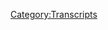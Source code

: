 {{Transcript
    | title         = [[58: June 23, 2017]]
    | caption       = [https://knowledgefight.libsyn.com/knowledge-fight-june-23-2017 Listen to this episode on Libsyn]
    | episodeNumber = [[58: June 23, 2017|58]]
    | length        = 01:56:58
}}

{{MessageBox
    | header     = Warning: Bot Generated Content
    | text       = This transcript was automatically generated by transcription software and likely contains many mistakes and misattributions. Please check the audio for definitive quotes, attribution, and context.
    | image      = N3yvass4myg91.webp
    | imagewidth = 50px
    | id         = warning
}}

{{TranscriptBlock
    | name      = Unknown Speaker
    | timestamp = 00:00:00.000
    | text      = Andy in Kansas, you're on the air, thanks for holding.
}}

{{TranscriptBlock
    | name      = Unknown Speaker
    | timestamp = 00:00:04.000
    | text      = Hello Alex, I'm a first time caller, I'm a huge fan, I love your work.
}}

{{TranscriptBlock
    | name      = Unknown Speaker
    | timestamp = 00:00:07.280
    | text      = I love you.
}}

{{TranscriptBlock
    | name      = Unknown Speaker
    | timestamp = 00:00:07.679
    | text      = Hey everybody, welcome back to Knowledge Fight, I'm Dan.
}}

{{TranscriptBlock
    | name      = Unknown Speaker
    | timestamp = 00:00:10.080
    | text      = I'm Jordan!
}}

{{TranscriptBlock
    | name      = Unknown Speaker
    | timestamp = 00:00:12.480
    | text      = We had a little hitch there!
}}

{{TranscriptBlock
    | name      = Unknown Speaker
    | timestamp = 00:00:13.839
    | text      = I almost said I'm Jordan.
}}

{{TranscriptBlock
    | name      = Unknown Speaker
    | timestamp = 00:00:16.879
    | text      = Don't know what's going on in my head.
}}

{{TranscriptBlock
    | name      = Unknown Speaker
    | timestamp = 00:00:18.320
    | text      = There we go, all right.
}}

{{TranscriptBlock
    | name      = Unknown Speaker
    | timestamp = 00:00:19.440
    | text      = We're a couple dudes, we like to sit around, drink novelty beverages.
}}

{{TranscriptBlock
    | name      = Unknown Speaker
    | timestamp = 00:00:22.160
    | text      = And start off podcast professional as fuck.
}}

{{TranscriptBlock
    | name      = Unknown Speaker
    | timestamp = 00:00:25.839
    | text      = We could just cut this out and redo the intro,
}}

{{TranscriptBlock
    | name      = Unknown Speaker
    | timestamp = 00:00:29.039
    | text      = but I will be god-damned if we do that now.
}}

{{TranscriptBlock
    | name      = Unknown Speaker
    | timestamp = 00:00:31.440
    | text      = I fucking hate that you're calling me out after a split second stutter.
}}

{{TranscriptBlock
    | name      = Unknown Speaker
    | timestamp = 00:00:35.600
    | text      = I don't know, it threw my rhythm off, it's not you.
}}

{{TranscriptBlock
    | name      = Unknown Speaker
    | timestamp = 00:00:38.399
    | text      = Yeah it was a little, all right, fine.
}}

{{TranscriptBlock
    | name      = Unknown Speaker
    | timestamp = 00:00:41.039
    | text      = I couldn't help myself.
}}

{{TranscriptBlock
    | name      = Unknown Speaker
    | timestamp = 00:00:42.000
    | text      = I'm busted.
}}

{{TranscriptBlock
    | name      = Unknown Speaker
    | timestamp = 00:00:42.960
    | text      = Uh, we like to sit around, drink novelty beverages, and talk a little bit about Alex Jones.
}}

{{TranscriptBlock
    | name      = Unknown Speaker
    | timestamp = 00:00:46.880
    | text      = Yeah, the twist though, is that you know everything about Alex Jones.
}}

{{TranscriptBlock
    | name      = Unknown Speaker
    | timestamp = 00:00:50.719
    | text      = Pretty much.
}}

{{TranscriptBlock
    | name      = Unknown Speaker
    | timestamp = 00:00:51.359
    | text      = And I don't know anything about Alex Jones.
}}

{{TranscriptBlock
    | name      = Unknown Speaker
    | timestamp = 00:00:52.960
    | text      = There's another twist, you dropped one of the bottles of juice.
}}

{{TranscriptBlock
    | name      = Unknown Speaker
    | timestamp = 00:00:56.719
    | text      = Yeah, well I'm very tired, which is the whole point of getting this beverage.
}}

{{TranscriptBlock
    | name      = Unknown Speaker
    | timestamp = 00:01:02.159
    | text      = So tired that I dropped one.
}}

{{TranscriptBlock
    | name      = Unknown Speaker
    | timestamp = 00:01:04.239
    | text      = This is...
}}

{{TranscriptBlock
    | name      = Unknown Speaker
    | timestamp = 00:01:04.719
    | text      = You know what, I'm tired too, of excuses.
}}

{{TranscriptBlock
    | name      = Unknown Speaker
    | timestamp = 00:01:07.840
    | text      = Fair enough.
}}

{{TranscriptBlock
    | name      = Unknown Speaker
    | timestamp = 00:01:08.239
    | text      = Sick of the shit.
}}

{{TranscriptBlock
    | name      = Unknown Speaker
    | timestamp = 00:01:08.959
    | text      = Fair enough, fair enough.
}}

{{TranscriptBlock
    | name      = Unknown Speaker
    | timestamp = 00:01:10.640
    | text      = I forget the coconut juice, and now I forget this.
}}

{{TranscriptBlock
    | name      = Unknown Speaker
    | timestamp = 00:01:13.280
    | text      = This is a trend.
}}

{{TranscriptBlock
    | name      = Unknown Speaker
    | timestamp = 00:01:15.040
    | text      = It is organic mama chia, seed your soul.
}}

{{TranscriptBlock
    | name      = Unknown Speaker
    | timestamp = 00:01:18.319
    | text      = That sounds, it looks so gross.
}}

{{TranscriptBlock
    | name      = Unknown Speaker
    | timestamp = 00:01:19.840
    | text      = Blackberry hibiscus, and it's a chia vitality beverage.
}}

{{TranscriptBlock
    | name      = Unknown Speaker
    | timestamp = 00:01:23.599
    | text      = It's got seeds suspended in it, like it's colloidal.
}}

{{TranscriptBlock
    | name      = Unknown Speaker
    | timestamp = 00:01:27.200
    | text      = It is disgusting looking.
}}

{{TranscriptBlock
    | name      = Unknown Speaker
    | timestamp = 00:01:28.799
    | text      = It's a colloidal beverage.
}}

{{TranscriptBlock
    | name      = Unknown Speaker
    | timestamp = 00:01:30.239
    | text      = I think I'm supposed to take this out dropper by dropper and put it underneath my tongue.
}}

{{TranscriptBlock
    | name      = Unknown Speaker
    | timestamp = 00:01:34.000
    | text      = I agree.
}}

{{TranscriptBlock
    | name      = Unknown Speaker
    | timestamp = 00:01:34.400
    | text      = Isn't that how that works?
}}

{{TranscriptBlock
    | name      = Unknown Speaker
    | timestamp = 00:01:35.040
    | text      = I think so.
}}

{{TranscriptBlock
    | name      = Unknown Speaker
    | timestamp = 00:01:35.760
    | text      = It is vitality, it is colloidal.
}}

{{TranscriptBlock
    | name      = Unknown Speaker
    | timestamp = 00:01:37.439
    | text      = This is the Alex Jones beverage.
}}

{{TranscriptBlock
    | name      = Unknown Speaker
    | timestamp = 00:01:39.120
    | text      = It is an excellent source of fiber.
}}

{{TranscriptBlock
    | name      = Unknown Speaker
    | timestamp = 00:01:40.879
    | text      = I'm gonna take a sip of this.
}}

{{TranscriptBlock
    | name      = Unknown Speaker
    | timestamp = 00:01:41.920
    | text      = Stop reading the fucking thing and drink it.
}}

{{TranscriptBlock
    | name      = Unknown Speaker
    | timestamp = 00:01:44.000
    | text      = Oh my god, I don't want to try this.
}}

{{TranscriptBlock
    | name      = Unknown Speaker
    | timestamp = 00:01:47.120
    | text      = Oh no.
}}

{{TranscriptBlock
    | name      = Unknown Speaker
    | timestamp = 00:01:48.799
    | text      = It, it looks...
}}

{{TranscriptBlock
    | name      = Unknown Speaker
    | timestamp = 00:01:49.599
    | text      = Oh, it tastes good, but your first instinct is to chew it.
}}

{{TranscriptBlock
    | name      = Unknown Speaker
    | timestamp = 00:01:53.120
    | text      = To spit it out.
}}

{{TranscriptBlock
    | name      = Unknown Speaker
    | timestamp = 00:01:54.239
    | text      = No, it's, you drink all these fucking seeds.
}}

{{TranscriptBlock
    | name      = Unknown Speaker
    | timestamp = 00:01:57.120
    | text      = It seems to me like drinking yogurt.
}}

{{TranscriptBlock
    | name      = Unknown Speaker
    | timestamp = 00:01:59.280
    | text      = All right, here we go.
}}

{{TranscriptBlock
    | name      = Unknown Speaker
    | timestamp = 00:02:00.079
    | text      = It's very thick.
}}

{{TranscriptBlock
    | name      = Unknown Speaker
    | timestamp = 00:02:02.079
    | text      = Just swallow it, don't...
}}

{{TranscriptBlock
    | name      = Unknown Speaker
    | timestamp = 00:02:04.719
    | text      = Not a chance.
}}

{{TranscriptBlock
    | name      = Unknown Speaker
    | timestamp = 00:02:05.920
    | text      = Not a chance.
}}

{{TranscriptBlock
    | name      = Unknown Speaker
    | timestamp = 00:02:06.480
    | text      = Fuck that noise.
}}

{{TranscriptBlock
    | name      = Unknown Speaker
    | timestamp = 00:02:07.359
    | text      = It's not bad.
}}

{{TranscriptBlock
    | name      = Unknown Speaker
    | timestamp = 00:02:08.159
    | text      = It doesn't taste bad, but I would never, ugh.
}}

{{TranscriptBlock
    | name      = Unknown Speaker
    | timestamp = 00:02:10.479
    | text      = Yeah, right?
}}

{{TranscriptBlock
    | name      = Unknown Speaker
    | timestamp = 00:02:11.680
    | text      = You have to get used to just swallowing a shit ton of seeds every time.
}}

{{TranscriptBlock
    | name      = Unknown Speaker
    | timestamp = 00:02:15.280
    | text      = This is what it feels like to be a woman.
}}

{{TranscriptBlock
    | name      = Unknown Speaker
    | timestamp = 00:02:16.960
    | text      = Yeah.
}}

{{TranscriptBlock
    | name      = Unknown Speaker
    | timestamp = 00:02:17.360
    | text      = Anyways.
}}

{{TranscriptBlock
    | name      = Unknown Speaker
    | timestamp = 00:02:18.960
    | text      = It's like tiny boba.
}}

{{TranscriptBlock
    | name      = Unknown Speaker
    | timestamp = 00:02:20.240
    | text      = That was a really good joke.
}}

{{TranscriptBlock
    | name      = Unknown Speaker
    | timestamp = 00:02:21.919
    | text      = No it wasn't.
}}

{{TranscriptBlock
    | name      = Unknown Speaker
    | timestamp = 00:02:22.400
    | text      = That's why I walked right over it.
}}

{{TranscriptBlock
    | name      = Unknown Speaker
    | timestamp = 00:02:24.719
    | text      = Fine, fine.
}}

{{TranscriptBlock
    | name      = Unknown Speaker
    | timestamp = 00:02:26.159
    | text      = So Jordan, today we are going to be going over the
}}

{{TranscriptBlock
    | name      = Unknown Speaker
    | timestamp = 00:02:29.039
    | text      = June 23rd, 2017 episode of the Alex Jones show.
}}

{{TranscriptBlock
    | name      = Unknown Speaker
    | timestamp = 00:02:32.960
    | text      = We're back in the present.
}}

{{TranscriptBlock
    | name      = Unknown Speaker
    | timestamp = 00:02:34.400
    | text      = Oh boy.
}}

{{TranscriptBlock
    | name      = Unknown Speaker
    | timestamp = 00:02:35.039
    | text      = It feels like a long time since we've been in the present.
}}

{{TranscriptBlock
    | name      = Unknown Speaker
    | timestamp = 00:02:37.199
    | text      = It's been a while.
}}

{{TranscriptBlock
    | name      = Unknown Speaker
    | timestamp = 00:02:38.319
    | text      = Not much in the present has been going on.
}}

{{TranscriptBlock
    | name      = Unknown Speaker
    | timestamp = 00:02:40.000
    | text      = I feel like the news is very boring lately.
}}

{{TranscriptBlock
    | name      = Unknown Speaker
    | timestamp = 00:02:42.080
    | text      = Well, I skipped last week of listening to him in the present.
}}

{{TranscriptBlock
    | name      = Unknown Speaker
    | timestamp = 00:02:45.680
    | text      = Because after the Megyn Kelly interview, I was like, I don't want to listen to him brag.
}}

{{TranscriptBlock
    | name      = Unknown Speaker
    | timestamp = 00:02:49.680
    | text      = I don't want to listen to him gloat for a week about,
}}

{{TranscriptBlock
    | name      = Unknown Speaker
    | timestamp = 00:02:52.080
    | text      = I have bested the mainstream media.
}}

{{TranscriptBlock
    | name      = Unknown Speaker
    | timestamp = 00:02:54.560
    | text      = And so I retreated to 2015.
}}

{{TranscriptBlock
    | name      = Unknown Speaker
    | timestamp = 00:02:56.560
    | text      = Right.
}}

{{TranscriptBlock
    | name      = Unknown Speaker
    | timestamp = 00:02:56.800
    | text      = I spent most of my time in my studies of 2015,
}}

{{TranscriptBlock
    | name      = Unknown Speaker
    | timestamp = 00:02:59.840
    | text      = as opposed to listening to him jack himself off on the air.
}}

{{TranscriptBlock
    | name      = Unknown Speaker
    | timestamp = 00:03:02.479
    | text      = Right.
}}

{{TranscriptBlock
    | name      = Unknown Speaker
    | timestamp = 00:03:02.879
    | text      = However, I was like, ah, we got to check in, see what's going on.
}}

{{TranscriptBlock
    | name      = Unknown Speaker
    | timestamp = 00:03:07.039
    | text      = I checked in today.
}}

{{TranscriptBlock
    | name      = Unknown Speaker
    | timestamp = 00:03:08.960
    | text      = And today, as we're recording this on Tuesday.
}}

{{TranscriptBlock
    | name      = Unknown Speaker
    | timestamp = 00:03:11.840
    | text      = And David Knight was hosting and Owen Schroyer.
}}

{{TranscriptBlock
    | name      = Unknown Speaker
    | timestamp = 00:03:15.680
    | text      = Bummer.
}}

{{TranscriptBlock
    | name      = Unknown Speaker
    | timestamp = 00:03:16.639
    | text      = And they were talking about the CNN video that James O'Keefe.
}}

{{TranscriptBlock
    | name      = Unknown Speaker
    | timestamp = 00:03:21.120
    | text      = I have not seen it.
}}

{{TranscriptBlock
    | name      = Unknown Speaker
    | timestamp = 00:03:23.039
    | text      = I'm assuming that if it's got a name like James O'Keefe behind it,
}}

{{TranscriptBlock
    | name      = Unknown Speaker
    | timestamp = 00:03:27.199
    | text      = it's either a painting of a vagina flower or it is bullshit.
}}

{{TranscriptBlock
    | name      = Unknown Speaker
    | timestamp = 00:03:31.919
    | text      = It is very edited.
}}

{{TranscriptBlock
    | name      = Unknown Speaker
    | timestamp = 00:03:33.840
    | text      = And it's a CNN segment producer, I believe.
}}

{{TranscriptBlock
    | name      = Unknown Speaker
    | timestamp = 00:03:37.520
    | text      = And he's saying that there isn't any evidence of Trump and Russia's collusion.
}}

{{TranscriptBlock
    | name      = Unknown Speaker
    | timestamp = 00:03:43.039
    | text      = And that the higher ups are pushing those stories because of ratings.
}}

{{TranscriptBlock
    | name      = Unknown Speaker
    | timestamp = 00:03:47.039
    | text      = OK.
}}

{{TranscriptBlock
    | name      = Unknown Speaker
    | timestamp = 00:03:47.360
    | text      = And that sort of thing.
}}

{{TranscriptBlock
    | name      = Unknown Speaker
    | timestamp = 00:03:48.080
    | text      = I mean, it's a James O'Keefe production.
}}

{{TranscriptBlock
    | name      = Unknown Speaker
    | timestamp = 00:03:49.759
    | text      = Right.
}}

{{TranscriptBlock
    | name      = Unknown Speaker
    | timestamp = 00:03:50.159
    | text      = You know this when he's involved.
}}

{{TranscriptBlock
    | name      = Unknown Speaker
    | timestamp = 00:03:52.560
    | text      = Project Veritas is involved.
}}

{{TranscriptBlock
    | name      = Unknown Speaker
    | timestamp = 00:03:54.240
    | text      = It's not true.
}}

{{TranscriptBlock
    | name      = Unknown Speaker
    | timestamp = 00:03:55.199
    | text      = Yeah.
}}

{{TranscriptBlock
    | name      = Unknown Speaker
    | timestamp = 00:03:55.520
    | text      = That is just a good through line.
}}

{{TranscriptBlock
    | name      = Unknown Speaker
    | timestamp = 00:03:58.000
    | text      = So Alex called in and talked about how James O'Keefe has just killed CNN.
}}

{{TranscriptBlock
    | name      = Unknown Speaker
    | timestamp = 00:04:04.879
    | text      = Yeah.
}}

{{TranscriptBlock
    | name      = Unknown Speaker
    | timestamp = 00:04:06.000
    | text      = Oh, yeah.
}}

{{TranscriptBlock
    | name      = Unknown Speaker
    | timestamp = 00:04:06.719
    | text      = It's time to brag.
}}

{{TranscriptBlock
    | name      = Unknown Speaker
    | timestamp = 00:04:07.759
    | text      = Alex is calling into the show to say this.
}}

{{TranscriptBlock
    | name      = Unknown Speaker
    | timestamp = 00:04:10.240
    | text      = And I could hear tropical birds in the background.
}}

{{TranscriptBlock
    | name      = Unknown Speaker
    | timestamp = 00:04:12.800
    | text      = So I'm sure he is on a vacation.
}}

{{TranscriptBlock
    | name      = Unknown Speaker
    | timestamp = 00:04:14.879
    | text      = He's not calling a vacation.
}}

{{TranscriptBlock
    | name      = Unknown Speaker
    | timestamp = 00:04:17.279
    | text      = Gotcha.
}}

{{TranscriptBlock
    | name      = Unknown Speaker
    | timestamp = 00:04:17.680
    | text      = I went back to Monday.
}}

{{TranscriptBlock
    | name      = Unknown Speaker
    | timestamp = 00:04:19.120
    | text      = It's a fact finding mission to see exactly how tropical birds learn to talk.
}}

{{TranscriptBlock
    | name      = Unknown Speaker
    | timestamp = 00:04:24.319
    | text      = Spoiler alert.
}}

{{TranscriptBlock
    | name      = Unknown Speaker
    | timestamp = 00:04:25.519
    | text      = It's God.
}}

{{TranscriptBlock
    | name      = Unknown Speaker
    | timestamp = 00:04:26.399
    | text      = What if you yell globalist at a tropical bird?
}}

{{TranscriptBlock
    | name      = Unknown Speaker
    | timestamp = 00:04:29.279
    | text      = What happens?
}}

{{TranscriptBlock
    | name      = Unknown Speaker
    | timestamp = 00:04:30.639
    | text      = Empirical studies have shown they yell globalist back.
}}

{{TranscriptBlock
    | name      = Unknown Speaker
    | timestamp = 00:04:33.759
    | text      = Yeah, yeah, of course.
}}

{{TranscriptBlock
    | name      = Unknown Speaker
    | timestamp = 00:04:34.639
    | text      = Which proves.
}}

{{TranscriptBlock
    | name      = Unknown Speaker
    | timestamp = 00:04:35.519
    | text      = Exactly.
}}

{{TranscriptBlock
    | name      = Unknown Speaker
    | timestamp = 00:04:36.959
    | text      = Who trained them to yell globalist first?
}}

{{TranscriptBlock
    | name      = Unknown Speaker
    | timestamp = 00:04:39.120
    | text      = It's obviously Soros.
}}

{{TranscriptBlock
    | name      = Unknown Speaker
    | timestamp = 00:04:40.720
    | text      = Exactly.
}}

{{TranscriptBlock
    | name      = Unknown Speaker
    | timestamp = 00:04:41.279
    | text      = Big money from Soros is going into tropical bird training.
}}

{{TranscriptBlock
    | name      = Unknown Speaker
    | timestamp = 00:04:45.120
    | text      = They all go on vacation, all the globalists together.
}}

{{TranscriptBlock
    | name      = Unknown Speaker
    | timestamp = 00:04:47.759
    | text      = And of course, the first thing that they say to introduce each other is like globalist.
}}

{{TranscriptBlock
    | name      = Unknown Speaker
    | timestamp = 00:04:52.560
    | text      = Yes, exactly.
}}

{{TranscriptBlock
    | name      = Unknown Speaker
    | timestamp = 00:04:53.600
    | text      = You doff your cap, you say globalist.
}}

{{TranscriptBlock
    | name      = Unknown Speaker
    | timestamp = 00:04:55.920
    | text      = Short bow if you're a Japanese globalist.
}}

{{TranscriptBlock
    | name      = Unknown Speaker
    | timestamp = 00:04:57.680
    | text      = Absolutely.
}}

{{TranscriptBlock
    | name      = Unknown Speaker
    | timestamp = 00:04:58.240
    | text      = Yep.
}}

{{TranscriptBlock
    | name      = Unknown Speaker
    | timestamp = 00:04:58.639
    | text      = Respectful.
}}

{{TranscriptBlock
    | name      = Unknown Speaker
    | timestamp = 00:04:59.759
    | text      = Of course.
}}

{{TranscriptBlock
    | name      = Unknown Speaker
    | timestamp = 00:05:00.240
    | text      = See, what you do is if you go up to a bird and you say globalist and it says globalist back,
}}

{{TranscriptBlock
    | name      = Unknown Speaker
    | timestamp = 00:05:07.279
    | text      = no big deal.
}}

{{TranscriptBlock
    | name      = Unknown Speaker
    | timestamp = 00:05:08.160
    | text      = But if you go up to a bird and it says globalist first,
}}

{{TranscriptBlock
    | name      = Unknown Speaker
    | timestamp = 00:05:13.040
    | text      = that means you're close to one of their redoubts.
}}

{{TranscriptBlock
    | name      = Unknown Speaker
    | timestamp = 00:05:15.439
    | text      = Okay.
}}

{{TranscriptBlock
    | name      = Unknown Speaker
    | timestamp = 00:05:15.920
    | text      = One of their armored redoubts because that bird will have already been taught the word globalist.
}}

{{TranscriptBlock
    | name      = Unknown Speaker
    | timestamp = 00:05:19.519
    | text      = That makes the least amount of sense of anything I have ever heard in my entire life.
}}

{{TranscriptBlock
    | name      = Unknown Speaker
    | timestamp = 00:05:23.600
    | text      = Well, I'm thinking of the dream quest of Unknown Kadab here by H.P. Lovecraft.
}}

{{TranscriptBlock
    | name      = Unknown Speaker
    | timestamp = 00:05:29.279
    | text      = All right.
}}

{{TranscriptBlock
    | name      = Unknown Speaker
    | timestamp = 00:05:29.759
    | text      = It's a long way to go for this reference.
}}

{{TranscriptBlock
    | name      = Unknown Speaker
    | timestamp = 00:05:31.040
    | text      = I was wondering if we were going to get an obscure Lovecraft reference today.
}}

{{TranscriptBlock
    | name      = Unknown Speaker
    | timestamp = 00:05:34.959
    | text      = You've also taken a couple of weeks off quoting obscure H.P. Lovecraft.
}}

{{TranscriptBlock
    | name      = Unknown Speaker
    | timestamp = 00:05:39.920
    | text      = Well, good to be back.
}}

{{TranscriptBlock
    | name      = Unknown Speaker
    | timestamp = 00:05:40.959
    | text      = So I went to Monday's episode to see what was going on there,
}}

{{TranscriptBlock
    | name      = Unknown Speaker
    | timestamp = 00:05:43.920
    | text      = see if Alex was there or if he's been gone.
}}

{{TranscriptBlock
    | name      = Unknown Speaker
    | timestamp = 00:05:46.720
    | text      = He was gone.
}}

{{TranscriptBlock
    | name      = Unknown Speaker
    | timestamp = 00:05:47.360
    | text      = It was Owen Schroyer hosting.
}}

{{TranscriptBlock
    | name      = Unknown Speaker
    | timestamp = 00:05:48.879
    | text      = So I went back to Sunday to try and find an episode for us to cover.
}}

{{TranscriptBlock
    | name      = Unknown Speaker
    | timestamp = 00:05:52.240
    | text      = Sunday, Owen Schroyer hosting.
}}

{{TranscriptBlock
    | name      = Unknown Speaker
    | timestamp = 00:05:53.839
    | text      = So I'm like, oh, Alex has been gone all weekend.
}}

{{TranscriptBlock
    | name      = Unknown Speaker
    | timestamp = 00:05:55.839
    | text      = Right.
}}

{{TranscriptBlock
    | name      = Unknown Speaker
    | timestamp = 00:05:56.240
    | text      = So I go back to Friday and this is Friday, June 23rd, 2017.
}}

{{TranscriptBlock
    | name      = Unknown Speaker
    | timestamp = 00:06:01.279
    | text      = We're going to be covering.
}}

{{TranscriptBlock
    | name      = Unknown Speaker
    | timestamp = 00:06:02.480
    | text      = And what I discovered in the first hour of this show is lunacy.
}}

{{TranscriptBlock
    | name      = Unknown Speaker
    | timestamp = 00:06:07.519
    | text      = Oh boy.
}}

{{TranscriptBlock
    | name      = Unknown Speaker
    | timestamp = 00:06:08.079
    | text      = It's really irresponsible and very dangerous and maybe not as funny as I want this to be.
}}

{{TranscriptBlock
    | name      = Unknown Speaker
    | timestamp = 00:06:13.600
    | text      = Oh, come on.
}}

{{TranscriptBlock
    | name      = Unknown Speaker
    | timestamp = 00:06:14.639
    | text      = But we'll try.
}}

{{TranscriptBlock
    | name      = Unknown Speaker
    | timestamp = 00:06:15.439
    | text      = There's some funniness in there.
}}

{{TranscriptBlock
    | name      = Unknown Speaker
    | timestamp = 00:06:16.720
    | text      = All right.
}}

{{TranscriptBlock
    | name      = Unknown Speaker
    | timestamp = 00:06:17.759
    | text      = But I listen to the whole thing and, you know, he does an interview with a guy named Max Kaiser,
}}

{{TranscriptBlock
    | name      = Unknown Speaker
    | timestamp = 00:06:22.319
    | text      = who's another one of his faulty intellectual economic guys.
}}

{{TranscriptBlock
    | name      = Unknown Speaker
    | timestamp = 00:06:28.720
    | text      = You know, he has his Gerald Cilentes and Harry Dentz and Peters Shiff,
}}

{{TranscriptBlock
    | name      = Unknown Speaker
    | timestamp = 00:06:36.079
    | text      = these types who come in and tell everybody that shit's about to go bad.
}}

{{TranscriptBlock
    | name      = Unknown Speaker
    | timestamp = 00:06:39.680
    | text      = Of course.
}}

{{TranscriptBlock
    | name      = Unknown Speaker
    | timestamp = 00:06:40.079
    | text      = The real twist.
}}

{{TranscriptBlock
    | name      = Unknown Speaker
    | timestamp = 00:06:41.360
    | text      = Buy gold.
}}

{{TranscriptBlock
    | name      = Unknown Speaker
    | timestamp = 00:06:42.079
    | text      = He's so boring that I didn't cut any of this interview, but it's a curve ball from the buy
}}

{{TranscriptBlock
    | name      = Unknown Speaker
    | timestamp = 00:06:48.560
    | text      = gold because he is sort of saying gold's pretty cool.
}}

{{TranscriptBlock
    | name      = Unknown Speaker
    | timestamp = 00:06:51.519
    | text      = Okay.
}}

{{TranscriptBlock
    | name      = Unknown Speaker
    | timestamp = 00:06:51.839
    | text      = But this Max Kaiser guy, what he's also saying is, hey, get my cryptocurrency.
}}

{{TranscriptBlock
    | name      = Unknown Speaker
    | timestamp = 00:07:00.240
    | text      = Ooh, now that's a good move right there.
}}

{{TranscriptBlock
    | name      = Unknown Speaker
    | timestamp = 00:07:03.120
    | text      = He's trying to sell Max coins.
}}

{{TranscriptBlock
    | name      = Unknown Speaker
    | timestamp = 00:07:05.519
    | text      = That can't be true.
}}

{{TranscriptBlock
    | name      = Unknown Speaker
    | timestamp = 00:07:06.800
    | text      = Yeah, absolutely.
}}

{{TranscriptBlock
    | name      = Unknown Speaker
    | timestamp = 00:07:07.680
    | text      = I looked it up.
}}

{{TranscriptBlock
    | name      = Unknown Speaker
    | timestamp = 00:07:08.240
    | text      = He has his own cryptocurrency that's named after him.
}}

{{TranscriptBlock
    | name      = Unknown Speaker
    | timestamp = 00:07:11.519
    | text      = Oh, I didn't realize you could just do that.
}}

{{TranscriptBlock
    | name      = Unknown Speaker
    | timestamp = 00:07:14.639
    | text      = Yeah, I guess you can.
}}

{{TranscriptBlock
    | name      = Unknown Speaker
    | timestamp = 00:07:15.680
    | text      = Yeah, of course you can.
}}

{{TranscriptBlock
    | name      = Unknown Speaker
    | timestamp = 00:07:17.040
    | text      = It's not regulated by anybody.
}}

{{TranscriptBlock
    | name      = Unknown Speaker
    | timestamp = 00:07:18.720
    | text      = No, I think one Max coin is worth something like 20 cents now or something like that.
}}

{{TranscriptBlock
    | name      = Unknown Speaker
    | timestamp = 00:07:23.360
    | text      = That's not terrible.
}}

{{TranscriptBlock
    | name      = Unknown Speaker
    | timestamp = 00:07:24.160
    | text      = But it came up from like a 10th of a cent to now 20 cents.
}}

{{TranscriptBlock
    | name      = Unknown Speaker
    | timestamp = 00:07:27.519
    | text      = That's a huge swing.
}}

{{TranscriptBlock
    | name      = Unknown Speaker
    | timestamp = 00:07:28.879
    | text      = That is a huge swing.
}}

{{TranscriptBlock
    | name      = Unknown Speaker
    | timestamp = 00:07:30.000
    | text      = It is mathematically.
}}

{{TranscriptBlock
    | name      = Unknown Speaker
    | timestamp = 00:07:31.360
    | text      = But be that as it may, it's irresponsible to sell gold on your show when you're fear
}}

{{TranscriptBlock
    | name      = Unknown Speaker
    | timestamp = 00:07:38.160
    | text      = mongering about an economic collapse.
}}

{{TranscriptBlock
    | name      = Unknown Speaker
    | timestamp = 00:07:39.759
    | text      = Usually.
}}

{{TranscriptBlock
    | name      = Unknown Speaker
    | timestamp = 00:07:40.319
    | text      = It's very irresponsible to sell your own currency.
}}

{{TranscriptBlock
    | name      = Unknown Speaker
    | timestamp = 00:07:43.920
    | text      = I know, but that's such a great move.
}}

{{TranscriptBlock
    | name      = Unknown Speaker
    | timestamp = 00:07:46.319
    | text      = I love it.
}}

{{TranscriptBlock
    | name      = Unknown Speaker
    | timestamp = 00:07:47.040
    | text      = I love it.
}}

{{TranscriptBlock
    | name      = Unknown Speaker
    | timestamp = 00:07:48.079
    | text      = Look, go fucking big.
}}

{{TranscriptBlock
    | name      = Unknown Speaker
    | timestamp = 00:07:50.480
    | text      = Yeah.
}}

{{TranscriptBlock
    | name      = Unknown Speaker
    | timestamp = 00:07:50.959
    | text      = Knowledge fight coins coming soon.
}}

{{TranscriptBlock
    | name      = Unknown Speaker
    | timestamp = 00:07:53.120
    | text      = Yeah.
}}

{{TranscriptBlock
    | name      = Unknown Speaker
    | timestamp = 00:07:53.439
    | text      = Can you just do that?
}}

{{TranscriptBlock
    | name      = Unknown Speaker
    | timestamp = 00:07:54.959
    | text      = I don't know.
}}

{{TranscriptBlock
    | name      = Unknown Speaker
    | timestamp = 00:07:55.519
    | text      = I think you can, can't you?
}}

{{TranscriptBlock
    | name      = Unknown Speaker
    | timestamp = 00:07:57.040
    | text      = I don't want to make my own economy.
}}

{{TranscriptBlock
    | name      = Unknown Speaker
    | timestamp = 00:07:58.800
    | text      = Why not?
}}

{{TranscriptBlock
    | name      = Unknown Speaker
    | timestamp = 00:07:59.519
    | text      = It seems like a lot of work.
}}

{{TranscriptBlock
    | name      = Unknown Speaker
    | timestamp = 00:08:00.800
    | text      = Well, look, that way we become our own sovereign podcast.
}}

{{TranscriptBlock
    | name      = Unknown Speaker
    | timestamp = 00:08:04.800
    | text      = That's what we've always wanted.
}}

{{TranscriptBlock
    | name      = Unknown Speaker
    | timestamp = 00:08:06.639
    | text      = Once you can print digital money, you're good to go.
}}

{{TranscriptBlock
    | name      = Unknown Speaker
    | timestamp = 00:08:09.519
    | text      = I just, I just feel like it's more hassle than it's worth.
}}

{{TranscriptBlock
    | name      = Unknown Speaker
    | timestamp = 00:08:12.160
    | text      = And then if someone, if the market falls out of knowledge, fight coins, we are responsible
}}

{{TranscriptBlock
    | name      = Unknown Speaker
    | timestamp = 00:08:16.800
    | text      = for screwing over so many people.
}}

{{TranscriptBlock
    | name      = Unknown Speaker
    | timestamp = 00:08:18.480
    | text      = Well, it was a bad idea to make them only usable at Disneyland locations and not Disney
}}

{{TranscriptBlock
    | name      = Unknown Speaker
    | timestamp = 00:08:24.000
    | text      = World.
}}

{{TranscriptBlock
    | name      = Unknown Speaker
    | timestamp = 00:08:24.639
    | text      = That was a rough, look, I feel like we lost a lot of money on that.
}}

{{TranscriptBlock
    | name      = Unknown Speaker
    | timestamp = 00:08:27.920
    | text      = It states rights.
}}

{{TranscriptBlock
    | name      = Unknown Speaker
    | timestamp = 00:08:30.240
    | text      = I don't, Disney World is globalist.
}}

{{TranscriptBlock
    | name      = Unknown Speaker
    | timestamp = 00:08:32.960
    | text      = Disneyland is sovereign.
}}

{{TranscriptBlock
    | name      = Unknown Speaker
    | timestamp = 00:08:34.559
    | text      = It makes perfect sense.
}}

{{TranscriptBlock
    | name      = Unknown Speaker
    | timestamp = 00:08:35.840
    | text      = Small, big.
}}

{{TranscriptBlock
    | name      = Unknown Speaker
    | timestamp = 00:08:36.799
    | text      = It's all that's fucking saying.
}}

{{TranscriptBlock
    | name      = Unknown Speaker
    | timestamp = 00:08:37.840
    | text      = You have sold me.
}}

{{TranscriptBlock
    | name      = Unknown Speaker
    | timestamp = 00:08:40.960
    | text      = So anyway, we're going to get to this episode.
}}

{{TranscriptBlock
    | name      = Unknown Speaker
    | timestamp = 00:08:43.759
    | text      = I'm going to start as Alex starts.
}}

{{TranscriptBlock
    | name      = Unknown Speaker
    | timestamp = 00:08:45.919
    | text      = We'll just go exactly where he begins the episode.
}}

{{TranscriptBlock
    | name      = Unknown Speaker
    | timestamp = 00:08:48.480
    | text      = This is going to be a fun thing whenever I choke to death on chia seeds.
}}

{{TranscriptBlock
    | name      = Unknown Speaker
    | timestamp = 00:08:52.879
    | text      = Wow.
}}

{{TranscriptBlock
    | name      = Unknown Speaker
    | timestamp = 00:08:53.600
    | text      = Friday.
}}

{{TranscriptBlock
    | name      = Unknown Speaker
    | timestamp = 00:08:55.360
    | text      = Raging war on corruption.
}}

{{TranscriptBlock
    | name      = Unknown Speaker
    | timestamp = 00:08:57.919
    | text      = It's Alex Jones coming to you live from the front lines of the Info War.
}}

{{TranscriptBlock
    | name      = Unknown Speaker
    | timestamp = 00:09:04.639
    | text      = Well, here we are, ladies and gentlemen, hard to believe it's already Friday.
}}

{{TranscriptBlock
    | name      = Unknown Speaker
    | timestamp = 00:09:07.759
    | text      = The 23rd day of June, 2017.
}}

{{TranscriptBlock
    | name      = Unknown Speaker
    | timestamp = 00:09:11.200
    | text      = And all hell is breaking loose again.
}}

{{TranscriptBlock
    | name      = Unknown Speaker
    | timestamp = 00:09:14.879
    | text      = I want to stop there because I, he says that every day.
}}

{{TranscriptBlock
    | name      = Unknown Speaker
    | timestamp = 00:09:18.960
    | text      = I was going to say, yeah, that's, that's how this show works, right?
}}

{{TranscriptBlock
    | name      = Unknown Speaker
    | timestamp = 00:09:22.159
    | text      = He says every, well, first of all, hell is breaking loose.
}}

{{TranscriptBlock
    | name      = Unknown Speaker
    | timestamp = 00:09:24.320
    | text      = He says a lot, but he says it's hard to believe it's already blank day.
}}

{{TranscriptBlock
    | name      = Unknown Speaker
    | timestamp = 00:09:28.240
    | text      = Oh, he says that all the time.
}}

{{TranscriptBlock
    | name      = Unknown Speaker
    | timestamp = 00:09:29.759
    | text      = And I kind of think that's charming on a little, it's kind of like a little broadcaster trick.
}}

{{TranscriptBlock
    | name      = Unknown Speaker
    | timestamp = 00:09:34.639
    | text      = It's just a nice, Hey, it's hard to believe all this time has passed.
}}

{{TranscriptBlock
    | name      = Unknown Speaker
    | timestamp = 00:09:39.360
    | text      = Hard to believe yet another day has come and gone and we are still alive.
}}

{{TranscriptBlock
    | name      = Unknown Speaker
    | timestamp = 00:09:43.679
    | text      = It's folksy and I kind of like it, but then the all hell is breaking loose.
}}

{{TranscriptBlock
    | name      = Unknown Speaker
    | timestamp = 00:09:47.600
    | text      = All right.
}}

{{TranscriptBlock
    | name      = Unknown Speaker
    | timestamp = 00:09:48.000
    | text      = You've, you've switched.
}}

{{TranscriptBlock
    | name      = Unknown Speaker
    | timestamp = 00:09:48.639
    | text      = All hell breaks loose all the time.
}}

{{TranscriptBlock
    | name      = Unknown Speaker
    | timestamp = 00:09:50.720
    | text      = You switched very fast.
}}

{{TranscriptBlock
    | name      = Unknown Speaker
    | timestamp = 00:09:52.159
    | text      = Yeah.
}}

{{TranscriptBlock
    | name      = Unknown Speaker
    | timestamp = 00:09:52.480
    | text      = He's going, he's starting the show.
}}

{{TranscriptBlock
    | name      = Unknown Speaker
    | timestamp = 00:09:53.840
    | text      = He wants to tell you about how the globalists, uh, they're scared.
}}

{{TranscriptBlock
    | name      = Unknown Speaker
    | timestamp = 00:09:57.440
    | text      = They're scared right now.
}}

{{TranscriptBlock
    | name      = Unknown Speaker
    | timestamp = 00:09:59.039
    | text      = And there's trouble in globalist land, which I'm going to start calling Disney World.
}}

{{TranscriptBlock
    | name      = Unknown Speaker
    | timestamp = 00:10:02.799
    | text      = The Democrats have lost a fourth consecutive special election.
}}

{{TranscriptBlock
    | name      = Unknown Speaker
    | timestamp = 00:10:07.840
    | text      = They consecutively broke all previous records in each one of the four failed special elections
}}

{{TranscriptBlock
    | name      = Unknown Speaker
    | timestamp = 00:10:15.039
    | text      = since president Trump was sworn in on January 20th, 2017, the day the power began to transfer
}}

{{TranscriptBlock
    | name      = Unknown Speaker
    | timestamp = 00:10:24.080
    | text      = from Washington and from globalist combines offshore back to we, the people.
}}

{{TranscriptBlock
    | name      = Unknown Speaker
    | timestamp = 00:10:31.200
    | text      = And he's been delivering in Royal spades and the globalist hijacked our country, hijacked
}}

{{TranscriptBlock
    | name      = Unknown Speaker
    | timestamp = 00:10:39.600
    | text      = Europe, hijacked Latin America, hijacked Africa, hijacked Eastern Europe, hijacked Russia,
}}

{{TranscriptBlock
    | name      = Unknown Speaker
    | timestamp = 00:10:44.799
    | text      = hijacked the Middle East are in total complete absolute freak out mode.
}}

{{TranscriptBlock
    | name      = Unknown Speaker
    | timestamp = 00:10:53.440
    | text      = They burned through 35 million on the special elections.
}}

{{TranscriptBlock
    | name      = Unknown Speaker
    | timestamp = 00:10:57.600
    | text      = And that was just the party, not just their packs.
}}

{{TranscriptBlock
    | name      = Unknown Speaker
    | timestamp = 00:11:00.240
    | text      = How much did the Republicans want to be elitist who are part of a cult of power who believe
}}

{{TranscriptBlock
    | name      = Unknown Speaker
    | timestamp = 00:11:08.559
    | text      = that they're sitting on top of the bitter clingers and that they control the Christians
}}

{{TranscriptBlock
    | name      = Unknown Speaker
    | timestamp = 00:11:12.960
    | text      = and the Patriots.
}}

{{TranscriptBlock
    | name      = Unknown Speaker
    | timestamp = 00:11:13.519
    | text      = And I guess they do.
}}

{{TranscriptBlock
    | name      = Unknown Speaker
    | timestamp = 00:11:14.399
    | text      = They have our children in their clutches, they brainwash them, they force inoculate
}}

{{TranscriptBlock
    | name      = Unknown Speaker
    | timestamp = 00:11:18.639
    | text      = them, but the sleeping giant is awakening to what they're doing.
}}

{{TranscriptBlock
    | name      = Unknown Speaker
    | timestamp = 00:11:22.240
    | text      = So they're trying to cling onto the host.
}}

{{TranscriptBlock
    | name      = Unknown Speaker
    | timestamp = 00:11:25.039
    | text      = The parasites are in a desperate, insane panic.
}}

{{TranscriptBlock
    | name      = Unknown Speaker
    | timestamp = 00:11:29.039
    | text      = That is a run on sentence.
}}

{{TranscriptBlock
    | name      = Unknown Speaker
    | timestamp = 00:11:30.639
    | text      = Oh, absolutely.
}}

{{TranscriptBlock
    | name      = Unknown Speaker
    | timestamp = 00:11:32.799
    | text      = That went so many different places.
}}

{{TranscriptBlock
    | name      = Unknown Speaker
    | timestamp = 00:11:36.399
    | text      = We're just going from, okay, the globalists are bummed because they lost four consecutive
}}

{{TranscriptBlock
    | name      = Unknown Speaker
    | timestamp = 00:11:41.840
    | text      = special elections, all of which the Democrat far outperformed previous elections.
}}

{{TranscriptBlock
    | name      = Unknown Speaker
    | timestamp = 00:11:47.919
    | text      = And far closer than they should have been, with the exception of one of them, right?
}}

{{TranscriptBlock
    | name      = Unknown Speaker
    | timestamp = 00:11:55.200
    | text      = Wasn't one of them a bit...
}}

{{TranscriptBlock
    | name      = Unknown Speaker
    | timestamp = 00:11:56.879
    | text      = Georgia was, the Ossoff race was very much, everybody kind of predicted a far better showing
}}

{{TranscriptBlock
    | name      = Unknown Speaker
    | timestamp = 00:12:04.159
    | text      = for Ossoff.
}}

{{TranscriptBlock
    | name      = Unknown Speaker
    | timestamp = 00:12:04.720
    | text      = Yeah.
}}

{{TranscriptBlock
    | name      = Unknown Speaker
    | timestamp = 00:12:05.919
    | text      = But, you know, you gotta pick the southern lady who hates gay people.
}}

{{TranscriptBlock
    | name      = Unknown Speaker
    | timestamp = 00:12:10.480
    | text      = Sure.
}}

{{TranscriptBlock
    | name      = Unknown Speaker
    | timestamp = 00:12:10.960
    | text      = You gotta do it.
}}

{{TranscriptBlock
    | name      = Unknown Speaker
    | timestamp = 00:12:12.159
    | text      = She doesn't think they're real.
}}

{{TranscriptBlock
    | name      = Unknown Speaker
    | timestamp = 00:12:13.759
    | text      = Fine.
}}

{{TranscriptBlock
    | name      = Unknown Speaker
    | timestamp = 00:12:14.559
    | text      = Put her in Congress.
}}

{{TranscriptBlock
    | name      = Unknown Speaker
    | timestamp = 00:12:17.360
    | text      = I'm trying to find statistics on how much the Republicans spent.
}}

{{TranscriptBlock
    | name      = Unknown Speaker
    | timestamp = 00:12:20.639
    | text      = Oh, the Republicans spent so much more money.
}}

{{TranscriptBlock
    | name      = Unknown Speaker
    | timestamp = 00:12:22.960
    | text      = Yeah, it's...
}}

{{TranscriptBlock
    | name      = Unknown Speaker
    | timestamp = 00:12:23.840
    | text      = Now, the problem is, they have so much more money.
}}

{{TranscriptBlock
    | name      = Unknown Speaker
    | timestamp = 00:12:26.879
    | text      = Right.
}}

{{TranscriptBlock
    | name      = Unknown Speaker
    | timestamp = 00:12:27.360
    | text      = Because their best friends are billionaires.
}}

{{TranscriptBlock
    | name      = Unknown Speaker
    | timestamp = 00:12:31.200
    | text      = Of course.
}}

{{TranscriptBlock
    | name      = Unknown Speaker
    | timestamp = 00:12:31.759
    | text      = And Democrats' best friends are billionaires, but not as many of them.
}}

{{TranscriptBlock
    | name      = Unknown Speaker
    | timestamp = 00:12:35.840
    | text      = And unions.
}}

{{TranscriptBlock
    | name      = Unknown Speaker
    | timestamp = 00:12:36.960
    | text      = And unions.
}}

{{TranscriptBlock
    | name      = Unknown Speaker
    | timestamp = 00:12:37.600
    | text      = And unions are dying.
}}

{{TranscriptBlock
    | name      = Unknown Speaker
    | timestamp = 00:12:39.039
    | text      = Yeah, it seems like they don't have a whole lot in their coffers.
}}

{{TranscriptBlock
    | name      = Unknown Speaker
    | timestamp = 00:12:41.279
    | text      = But thankfully there are a few billionaires, and they are globalists, it turns out.
}}

{{TranscriptBlock
    | name      = Unknown Speaker
    | timestamp = 00:12:46.320
    | text      = Yeah, Soros.
}}

{{TranscriptBlock
    | name      = Unknown Speaker
    | timestamp = 00:12:48.080
    | text      = So then we go into, they're panicking, and they're trying to get us out of here.
}}

{{TranscriptBlock
    | name      = Unknown Speaker
    | timestamp = 00:12:53.759
    | text      = They're panicking, and...
}}

{{TranscriptBlock
    | name      = Unknown Speaker
    | timestamp = 00:12:55.440
    | text      = But, they have our kids.
}}

{{TranscriptBlock
    | name      = Unknown Speaker
    | timestamp = 00:12:57.039
    | text      = Yeah, how did we get to they have our kids?
}}

{{TranscriptBlock
    | name      = Unknown Speaker
    | timestamp = 00:12:59.360
    | text      = Public schools.
}}

{{TranscriptBlock
    | name      = Unknown Speaker
    | timestamp = 00:13:01.120
    | text      = Why did he jump into that so fast?
}}

{{TranscriptBlock
    | name      = Unknown Speaker
    | timestamp = 00:13:03.840
    | text      = I don't know.
}}

{{TranscriptBlock
    | name      = Unknown Speaker
    | timestamp = 00:13:04.720
    | text      = But that's their last chance, I guess.
}}

{{TranscriptBlock
    | name      = Unknown Speaker
    | timestamp = 00:13:07.440
    | text      = To eat our kids?
}}

{{TranscriptBlock
    | name      = Unknown Speaker
    | timestamp = 00:13:08.399
    | text      = I guess so.
}}

{{TranscriptBlock
    | name      = Unknown Speaker
    | timestamp = 00:13:09.039
    | text      = To step on our kids.
}}

{{TranscriptBlock
    | name      = Unknown Speaker
    | timestamp = 00:13:10.080
    | text      = Maybe.
}}

{{TranscriptBlock
    | name      = Unknown Speaker
    | timestamp = 00:13:10.720
    | text      = Brainwash them and shoot them up with stuff.
}}

{{TranscriptBlock
    | name      = Unknown Speaker
    | timestamp = 00:13:12.559
    | text      = Brainwash them and shoot them up with...
}}

{{TranscriptBlock
    | name      = Unknown Speaker
    | timestamp = 00:13:13.919
    | text      = That doesn't sound like a bad Sunday.
}}

{{TranscriptBlock
    | name      = Unknown Speaker
    | timestamp = 00:13:16.080
    | text      = No.
}}

{{TranscriptBlock
    | name      = Unknown Speaker
    | timestamp = 00:13:17.519
    | text      = I mean, we're full of a lot of bullshit.
}}

{{TranscriptBlock
    | name      = Unknown Speaker
    | timestamp = 00:13:20.879
    | text      = Right out the gate.
}}

{{TranscriptBlock
    | name      = Unknown Speaker
    | timestamp = 00:13:21.840
    | text      = Because he's misleading...
}}

{{TranscriptBlock
    | name      = Unknown Speaker
    | timestamp = 00:13:22.799
    | text      = Hot start.
}}

{{TranscriptBlock
    | name      = Unknown Speaker
    | timestamp = 00:13:23.279
    | text      = ...about all these special elections.
}}

{{TranscriptBlock
    | name      = Unknown Speaker
    | timestamp = 00:13:24.639
    | text      = He's obfuscating.
}}

{{TranscriptBlock
    | name      = Unknown Speaker
    | timestamp = 00:13:25.600
    | text      = He's not dealing with the fact that, if you look at the actual statistics on it,
}}

{{TranscriptBlock
    | name      = Unknown Speaker
    | timestamp = 00:13:30.159
    | text      = the Republicans should be worried about the turnout and about the results.
}}

{{TranscriptBlock
    | name      = Unknown Speaker
    | timestamp = 00:13:35.279
    | text      = Even though they won, it does indicate bad things are coming.
}}

{{TranscriptBlock
    | name      = Unknown Speaker
    | timestamp = 00:13:38.879
    | text      = Yeah.
}}

{{TranscriptBlock
    | name      = Unknown Speaker
    | timestamp = 00:13:39.519
    | text      = Because all of those were heavy Republican-leaning areas.
}}

{{TranscriptBlock
    | name      = Unknown Speaker
    | timestamp = 00:13:43.279
    | text      = I swear to God, I have been sitting here...
}}

{{TranscriptBlock
    | name      = Unknown Speaker
    | timestamp = 00:13:45.360
    | text      = I want to have listened to the last part of what you said,
}}

{{TranscriptBlock
    | name      = Unknown Speaker
    | timestamp = 00:13:48.960
    | text      = but you said replicants instead of Republicans the first time?
}}

{{TranscriptBlock
    | name      = Unknown Speaker
    | timestamp = 00:13:52.399
    | text      = No, I didn't.
}}

{{TranscriptBlock
    | name      = Unknown Speaker
    | timestamp = 00:13:53.039
    | text      = You totally did.
}}

{{TranscriptBlock
    | name      = Unknown Speaker
    | timestamp = 00:13:54.000
    | text      = No.
}}

{{TranscriptBlock
    | name      = Unknown Speaker
    | timestamp = 00:13:54.480
    | text      = It was fantastic.
}}

{{TranscriptBlock
    | name      = Unknown Speaker
    | timestamp = 00:13:55.440
    | text      = No, I didn't.
}}

{{TranscriptBlock
    | name      = Unknown Speaker
    | timestamp = 00:13:56.000
    | text      = I could not be happier.
}}

{{TranscriptBlock
    | name      = Unknown Speaker
    | timestamp = 00:13:57.120
    | text      = Oh my God.
}}

{{TranscriptBlock
    | name      = Unknown Speaker
    | timestamp = 00:13:57.600
    | text      = You're gonna read back on the tape and you're gonna be like,
}}

{{TranscriptBlock
    | name      = Unknown Speaker
    | timestamp = 00:13:59.919
    | text      = Holy shit, he said replicants.
}}

{{TranscriptBlock
    | name      = Unknown Speaker
    | timestamp = 00:14:01.919
    | text      = And that is my favorite thing.
}}

{{TranscriptBlock
    | name      = Unknown Speaker
    | timestamp = 00:14:03.519
    | text      = And I'm not going to refer to myself as he.
}}

{{TranscriptBlock
    | name      = Unknown Speaker
    | timestamp = 00:14:05.440
    | text      = We should...
}}

{{TranscriptBlock
    | name      = Unknown Speaker
    | timestamp = 00:14:06.720
    | text      = Well, if you're saying replicants, how can you be sure?
}}

{{TranscriptBlock
    | name      = Unknown Speaker
    | timestamp = 00:14:10.559
    | text      = I'm very confused now.
}}

{{TranscriptBlock
    | name      = Unknown Speaker
    | timestamp = 00:14:12.159
    | text      = I might be reading too much Philip K. Dick.
}}

{{TranscriptBlock
    | name      = Unknown Speaker
    | timestamp = 00:14:13.919
    | text      = I...
}}

{{TranscriptBlock
    | name      = Unknown Speaker
    | timestamp = 00:14:14.320
    | text      = Oh man.
}}

{{TranscriptBlock
    | name      = Unknown Speaker
    | timestamp = 00:14:15.200
    | text      = That's a great...
}}

{{TranscriptBlock
    | name      = Unknown Speaker
    | timestamp = 00:14:16.159
    | text      = That's what the Republicans are.
}}

{{TranscriptBlock
    | name      = Unknown Speaker
    | timestamp = 00:14:17.279
    | text      = They're replicants.
}}

{{TranscriptBlock
    | name      = Unknown Speaker
    | timestamp = 00:14:18.080
    | text      = Uh, fair enough.
}}

{{TranscriptBlock
    | name      = Unknown Speaker
    | timestamp = 00:14:18.879
    | text      = They have no souls.
}}

{{TranscriptBlock
    | name      = Unknown Speaker
    | timestamp = 00:14:20.000
    | text      = So you might be thinking that Alex is high-minded.
}}

{{TranscriptBlock
    | name      = Unknown Speaker
    | timestamp = 00:14:23.279
    | text      = He's talking politics.
}}

{{TranscriptBlock
    | name      = Unknown Speaker
    | timestamp = 00:14:24.320
    | text      = He's talking taking our kids.
}}

{{TranscriptBlock
    | name      = Unknown Speaker
    | timestamp = 00:14:26.080
    | text      = That this episode is going to deal with a lot of meat.
}}

{{TranscriptBlock
    | name      = Unknown Speaker
    | timestamp = 00:14:28.720
    | text      = A lot of meat and potatoes issues.
}}

{{TranscriptBlock
    | name      = Unknown Speaker
    | timestamp = 00:14:30.080
    | text      = Absolutely.
}}

{{TranscriptBlock
    | name      = Unknown Speaker
    | timestamp = 00:14:30.639
    | text      = He's going to get down into why the special elections were so close
}}

{{TranscriptBlock
    | name      = Unknown Speaker
    | timestamp = 00:14:34.399
    | text      = and how it's a really...
}}

{{TranscriptBlock
    | name      = Unknown Speaker
    | timestamp = 00:14:35.759
    | text      = It's actually kind of a good thing for the Republicans because they won all of them.
}}

{{TranscriptBlock
    | name      = Unknown Speaker
    | timestamp = 00:14:40.720
    | text      = When you would expect if anti-Trump sentiment were this, this huge,
}}

{{TranscriptBlock
    | name      = Unknown Speaker
    | timestamp = 00:14:44.559
    | text      = which it seems to be, they would have lost.
}}

{{TranscriptBlock
    | name      = Unknown Speaker
    | timestamp = 00:14:47.039
    | text      = You might think even that he's going to spin it as,
}}

{{TranscriptBlock
    | name      = Unknown Speaker
    | timestamp = 00:14:49.600
    | text      = you know, if you want to look at the truth,
}}

{{TranscriptBlock
    | name      = Unknown Speaker
    | timestamp = 00:14:51.279
    | text      = Republicans should have won majorly in all of them.
}}

{{TranscriptBlock
    | name      = Unknown Speaker
    | timestamp = 00:14:54.320
    | text      = Yeah.
}}

{{TranscriptBlock
    | name      = Unknown Speaker
    | timestamp = 00:14:54.639
    | text      = And instead they won pretty close.
}}

{{TranscriptBlock
    | name      = Unknown Speaker
    | timestamp = 00:14:57.039
    | text      = And that is going to light a fire under Republicans
}}

{{TranscriptBlock
    | name      = Unknown Speaker
    | timestamp = 00:14:59.279
    | text      = who had gotten complacent after the last election.
}}

{{TranscriptBlock
    | name      = Unknown Speaker
    | timestamp = 00:15:01.200
    | text      = Of course.
}}

{{TranscriptBlock
    | name      = Unknown Speaker
    | timestamp = 00:15:01.679
    | text      = Maybe he could spin it that way.
}}

{{TranscriptBlock
    | name      = Unknown Speaker
    | timestamp = 00:15:02.879
    | text      = Oh, of course.
}}

{{TranscriptBlock
    | name      = Unknown Speaker
    | timestamp = 00:15:03.679
    | text      = Nope.
}}

{{TranscriptBlock
    | name      = Unknown Speaker
    | timestamp = 00:15:04.240
    | text      = Punch more reporters.
}}

{{TranscriptBlock
    | name      = Unknown Speaker
    | timestamp = 00:15:06.080
    | text      = You'll win more elections.
}}

{{TranscriptBlock
    | name      = Unknown Speaker
    | timestamp = 00:15:07.759
    | text      = He does not deal with any of that.
}}

{{TranscriptBlock
    | name      = Unknown Speaker
    | timestamp = 00:15:09.360
    | text      = He's got something else on his mind that he wants to talk about.
}}

{{TranscriptBlock
    | name      = Unknown Speaker
    | timestamp = 00:15:11.679
    | text      = Do they back off?
}}

{{TranscriptBlock
    | name      = Unknown Speaker
    | timestamp = 00:15:12.639
    | text      = No.
}}

{{TranscriptBlock
    | name      = Unknown Speaker
    | timestamp = 00:15:13.039
    | text      = Johnny Depp, a meth head, $600 million that he made the last 20 years, lost it all.
}}

{{TranscriptBlock
    | name      = Unknown Speaker
    | timestamp = 00:15:19.440
    | text      = Strap it in.
}}

{{TranscriptBlock
    | name      = Unknown Speaker
    | timestamp = 00:15:20.240
    | text      = Looks like again, some meth mouth guy,
}}

{{TranscriptBlock
    | name      = Unknown Speaker
    | timestamp = 00:15:23.600
    | text      = some kind of homeless person you see on the side of the street.
}}

{{TranscriptBlock
    | name      = Unknown Speaker
    | timestamp = 00:15:27.279
    | text      = He comes out like he's a big, tough man.
}}

{{TranscriptBlock
    | name      = Unknown Speaker
    | timestamp = 00:15:29.919
    | text      = He can hardly stand up with some other water head.
}}

{{TranscriptBlock
    | name      = Unknown Speaker
    | timestamp = 00:15:33.679
    | text      = And they stand up there and talk about how they dream about killing the president.
}}

{{TranscriptBlock
    | name      = Unknown Speaker
    | timestamp = 00:15:39.279
    | text      = Oh, how original by another spoiled rotten piece of filth
}}

{{TranscriptBlock
    | name      = Unknown Speaker
    | timestamp = 00:15:43.360
    | text      = that if you don't like America, you should move to North Korea.
}}

{{TranscriptBlock
    | name      = Unknown Speaker
    | timestamp = 00:15:46.000
    | text      = If you don't love it, get out.
}}

{{TranscriptBlock
    | name      = Unknown Speaker
    | timestamp = 00:15:48.240
    | text      = Classic.
}}

{{TranscriptBlock
    | name      = Unknown Speaker
    | timestamp = 00:15:48.960
    | text      = There are more countries besides North Korea, right?
}}

{{TranscriptBlock
    | name      = Unknown Speaker
    | timestamp = 00:15:51.919
    | text      = That's absolutely true.
}}

{{TranscriptBlock
    | name      = Unknown Speaker
    | timestamp = 00:15:53.279
    | text      = But Alex seems to think that-
}}

{{TranscriptBlock
    | name      = Unknown Speaker
    | timestamp = 00:15:54.639
    | text      = Also, if you're a global, if you're like a globe hopping superstar Hollywood guy,
}}

{{TranscriptBlock
    | name      = Unknown Speaker
    | timestamp = 00:16:01.279
    | text      = you can go fucking anywhere, man.
}}

{{TranscriptBlock
    | name      = Unknown Speaker
    | timestamp = 00:16:02.879
    | text      = Yeah, he probably has houses in multiple countries.
}}

{{TranscriptBlock
    | name      = Unknown Speaker
    | timestamp = 00:16:04.559
    | text      = Yeah, of course.
}}

{{TranscriptBlock
    | name      = Unknown Speaker
    | timestamp = 00:16:06.480
    | text      = I would say that, first of all, Alex thinks that all liberals love North Korea.
}}

{{TranscriptBlock
    | name      = Unknown Speaker
    | timestamp = 00:16:11.039
    | text      = And that's, you know, that's silly.
}}

{{TranscriptBlock
    | name      = Unknown Speaker
    | timestamp = 00:16:13.440
    | text      = Okay, well-
}}

{{TranscriptBlock
    | name      = Unknown Speaker
    | timestamp = 00:16:14.080
    | text      = But second, Johnny Depp came out and said some stuff.
}}

{{TranscriptBlock
    | name      = Unknown Speaker
    | timestamp = 00:16:18.159
    | text      = Right.
}}

{{TranscriptBlock
    | name      = Unknown Speaker
    | timestamp = 00:16:18.639
    | text      = Last week.
}}

{{TranscriptBlock
    | name      = Unknown Speaker
    | timestamp = 00:16:19.519
    | text      = Like a Johnny Depp should.
}}

{{TranscriptBlock
    | name      = Unknown Speaker
    | timestamp = 00:16:21.200
    | text      = And Alex might spend most of his show talking about it.
}}

{{TranscriptBlock
    | name      = Unknown Speaker
    | timestamp = 00:16:25.519
    | text      = Oh, God.
}}

{{TranscriptBlock
    | name      = Unknown Speaker
    | timestamp = 00:16:26.399
    | text      = He is furious.
}}

{{TranscriptBlock
    | name      = Unknown Speaker
    | timestamp = 00:16:28.639
    | text      = For those of you who don't know what Johnny Depp said, we'll play the clip a little bit later.
}}

{{TranscriptBlock
    | name      = Unknown Speaker
    | timestamp = 00:16:31.919
    | text      = I don't know what Johnny Depp said.
}}

{{TranscriptBlock
    | name      = Unknown Speaker
    | timestamp = 00:16:33.360
    | text      = We'll play the clip a little bit later because Alex plays it on the show.
}}

{{TranscriptBlock
    | name      = Unknown Speaker
    | timestamp = 00:16:36.720
    | text      = But the extent of it is he's saying that Donald Trump needs help.
}}

{{TranscriptBlock
    | name      = Unknown Speaker
    | timestamp = 00:16:42.639
    | text      = He's responding to a question clearly in like a Q&A session.
}}

{{TranscriptBlock
    | name      = Unknown Speaker
    | timestamp = 00:16:46.000
    | text      = And he goes on to say, he prefaces it by saying,
}}

{{TranscriptBlock
    | name      = Unknown Speaker
    | timestamp = 00:16:52.320
    | text      = this is going to be in the press and it's going to be terrible.
}}

{{TranscriptBlock
    | name      = Unknown Speaker
    | timestamp = 00:16:55.600
    | text      = All right, I like that.
}}

{{TranscriptBlock
    | name      = Unknown Speaker
    | timestamp = 00:16:56.879
    | text      = I bet he says, I'm not saying anything,
}}

{{TranscriptBlock
    | name      = Unknown Speaker
    | timestamp = 00:17:00.399
    | text      = but when was the last time an actor assassinated a president?
}}

{{TranscriptBlock
    | name      = Unknown Speaker
    | timestamp = 00:17:07.599
    | text      = That's not bad.
}}

{{TranscriptBlock
    | name      = Unknown Speaker
    | timestamp = 00:17:08.480
    | text      = It's a joke.
}}

{{TranscriptBlock
    | name      = Unknown Speaker
    | timestamp = 00:17:08.960
    | text      = That's not bad.
}}

{{TranscriptBlock
    | name      = Unknown Speaker
    | timestamp = 00:17:11.279
    | text      = It's not a good joke, but for a Johnny Depp, that's not bad at all.
}}

{{TranscriptBlock
    | name      = Unknown Speaker
    | timestamp = 00:17:14.319
    | text      = No, and then he goes on to say.
}}

{{TranscriptBlock
    | name      = Unknown Speaker
    | timestamp = 00:17:16.079
    | text      = I mean, what with his meth mouth and his homeless look and he comes out like a big,
}}

{{TranscriptBlock
    | name      = Unknown Speaker
    | timestamp = 00:17:20.799
    | text      = tough guy, which is what you think of when you think Johnny Depp.
}}

{{TranscriptBlock
    | name      = Unknown Speaker
    | timestamp = 00:17:24.640
    | text      = He goes on to say, I'm not an actor.
}}

{{TranscriptBlock
    | name      = Unknown Speaker
    | timestamp = 00:17:27.200
    | text      = I lie for a living.
}}

{{TranscriptBlock
    | name      = Unknown Speaker
    | timestamp = 00:17:28.880
    | text      = But you know what it is?
}}

{{TranscriptBlock
    | name      = Unknown Speaker
    | timestamp = 00:17:30.160
    | text      = He's taken on a lot of the traits of Hunter S. Thompson.
}}

{{TranscriptBlock
    | name      = Unknown Speaker
    | timestamp = 00:17:33.599
    | text      = He has, he's using Hunter S. Thompson sort of youth, younger mannerisms.
}}

{{TranscriptBlock
    | name      = Unknown Speaker
    | timestamp = 00:17:38.240
    | text      = He's just acting like Hunter S. Thompson.
}}

{{TranscriptBlock
    | name      = Unknown Speaker
    | timestamp = 00:17:40.240
    | text      = Yeah.
}}

{{TranscriptBlock
    | name      = Unknown Speaker
    | timestamp = 00:17:40.480
    | text      = That's all he's doing for a life now.
}}

{{TranscriptBlock
    | name      = Unknown Speaker
    | timestamp = 00:17:42.880
    | text      = Now that Hunter S. Thompson's dead, his spirit for good or bad seems to live in Johnny Depp.
}}

{{TranscriptBlock
    | name      = Unknown Speaker
    | timestamp = 00:17:49.359
    | text      = Hey, you do one movie with him in it and there you go.
}}

{{TranscriptBlock
    | name      = Unknown Speaker
    | timestamp = 00:17:52.240
    | text      = Yeah.
}}

{{TranscriptBlock
    | name      = Unknown Speaker
    | timestamp = 00:17:52.480
    | text      = I mean, if I had to like try and get into that head space to do
}}

{{TranscriptBlock
    | name      = Unknown Speaker
    | timestamp = 00:17:56.559
    | text      = Fear and Loathing in Las Vegas, maybe I would go crazy too.
}}

{{TranscriptBlock
    | name      = Unknown Speaker
    | timestamp = 00:17:59.279
    | text      = Yeah.
}}

{{TranscriptBlock
    | name      = Unknown Speaker
    | timestamp = 00:17:59.759
    | text      = And maybe that's not the point.
}}

{{TranscriptBlock
    | name      = Unknown Speaker
    | timestamp = 00:18:00.799
    | text      = He went crazy.
}}

{{TranscriptBlock
    | name      = Unknown Speaker
    | timestamp = 00:18:01.440
    | text      = Maybe he was crazy long before it.
}}

{{TranscriptBlock
    | name      = Unknown Speaker
    | timestamp = 00:18:02.880
    | text      = Be that as a thing.
}}

{{TranscriptBlock
    | name      = Unknown Speaker
    | timestamp = 00:18:03.440
    | text      = Probably.
}}

{{TranscriptBlock
    | name      = Unknown Speaker
    | timestamp = 00:18:04.000
    | text      = That is Hunter S. Thompson-y.
}}

{{TranscriptBlock
    | name      = Unknown Speaker
    | timestamp = 00:18:06.000
    | text      = Like it's a joke.
}}

{{TranscriptBlock
    | name      = Unknown Speaker
    | timestamp = 00:18:06.960
    | text      = It's a dark joke, but it is a joke that plays on the fact
}}

{{TranscriptBlock
    | name      = Unknown Speaker
    | timestamp = 00:18:09.920
    | text      = that an actor once did kill the president.
}}

{{TranscriptBlock
    | name      = Unknown Speaker
    | timestamp = 00:18:11.839
    | text      = It's pretty good.
}}

{{TranscriptBlock
    | name      = Unknown Speaker
    | timestamp = 00:18:12.720
    | text      = It's all for Johnny Depp.
}}

{{TranscriptBlock
    | name      = Unknown Speaker
    | timestamp = 00:18:14.799
    | text      = Like I said, it's not a good joke.
}}

{{TranscriptBlock
    | name      = Unknown Speaker
    | timestamp = 00:18:16.319
    | text      = Like I'm not going to take it with me to a club, but it's not terrible.
}}

{{TranscriptBlock
    | name      = Unknown Speaker
    | timestamp = 00:18:22.720
    | text      = There's awareness within it.
}}

{{TranscriptBlock
    | name      = Unknown Speaker
    | timestamp = 00:18:24.319
    | text      = It's not like a threat or anything like that.
}}

{{TranscriptBlock
    | name      = Unknown Speaker
    | timestamp = 00:18:26.960
    | text      = He diffuses it by saying, I'm not an actor, you know, to insinuate.
}}

{{TranscriptBlock
    | name      = Unknown Speaker
    | timestamp = 00:18:30.880
    | text      = And he does say, I'm not saying anything.
}}

{{TranscriptBlock
    | name      = Unknown Speaker
    | timestamp = 00:18:32.960
    | text      = I'm not going to do this.
}}

{{TranscriptBlock
    | name      = Unknown Speaker
    | timestamp = 00:18:34.160
    | text      = Right.
}}

{{TranscriptBlock
    | name      = Unknown Speaker
    | timestamp = 00:18:34.559
    | text      = But Alex is furious about it.
}}

{{TranscriptBlock
    | name      = Unknown Speaker
    | timestamp = 00:18:36.400
    | text      = Of course.
}}

{{TranscriptBlock
    | name      = Unknown Speaker
    | timestamp = 00:18:37.279
    | text      = He takes it real hard and we'll get to some of his reactions.
}}

{{TranscriptBlock
    | name      = Unknown Speaker
    | timestamp = 00:18:42.640
    | text      = That I think are a little bit over the top.
}}

{{TranscriptBlock
    | name      = Unknown Speaker
    | timestamp = 00:18:44.960
    | text      = You think so?
}}

{{TranscriptBlock
    | name      = Unknown Speaker
    | timestamp = 00:18:45.839
    | text      = Yeah, but first he gets to an article that Paul Joseph Watson has written
}}

{{TranscriptBlock
    | name      = Unknown Speaker
    | timestamp = 00:18:50.480
    | text      = and he makes a very interesting offer to an unnamed woman.
}}

{{TranscriptBlock
    | name      = Unknown Speaker
    | timestamp = 00:18:54.079
    | text      = Uh-oh.
}}

{{TranscriptBlock
    | name      = Unknown Speaker
    | timestamp = 00:18:54.799
    | text      = Paul Watson has a video we're going to play coming up.
}}

{{TranscriptBlock
    | name      = Unknown Speaker
    | timestamp = 00:18:56.720
    | text      = The Dubbest Liberal Ever.
}}

{{TranscriptBlock
    | name      = Unknown Speaker
    | timestamp = 00:18:58.640
    | text      = Dubbest.
}}

{{TranscriptBlock
    | name      = Unknown Speaker
    | timestamp = 00:18:59.200
    | text      = And the woman says she wants more Muslims.
}}

{{TranscriptBlock
    | name      = Unknown Speaker
    | timestamp = 00:19:01.279
    | text      = They're not a threat.
}}

{{TranscriptBlock
    | name      = Unknown Speaker
    | timestamp = 00:19:02.160
    | text      = She says white men are.
}}

{{TranscriptBlock
    | name      = Unknown Speaker
    | timestamp = 00:19:03.920
    | text      = Yep.
}}

{{TranscriptBlock
    | name      = Unknown Speaker
    | timestamp = 00:19:04.240
    | text      = Some addled, spoiled, pension fund, government funded,
}}

{{TranscriptBlock
    | name      = Unknown Speaker
    | timestamp = 00:19:09.680
    | text      = college paid for, scholarship, whining idiot.
}}

{{TranscriptBlock
    | name      = Unknown Speaker
    | timestamp = 00:19:14.400
    | text      = I am going to offer this moron.
}}

{{TranscriptBlock
    | name      = Unknown Speaker
    | timestamp = 00:19:16.079
    | text      = None of that stuff is bad.
}}

{{TranscriptBlock
    | name      = Unknown Speaker
    | timestamp = 00:19:17.759
    | text      = First class tickets.
}}

{{TranscriptBlock
    | name      = Unknown Speaker
    | timestamp = 00:19:20.400
    | text      = First class tickets and 20,000 pounds to move for one year to Libya or to Syria.
}}

{{TranscriptBlock
    | name      = Unknown Speaker
    | timestamp = 00:19:29.519
    | text      = I'm sorry.
}}

{{TranscriptBlock
    | name      = Unknown Speaker
    | timestamp = 00:19:29.920
    | text      = Those are total war zones.
}}

{{TranscriptBlock
    | name      = Unknown Speaker
    | timestamp = 00:19:31.279
    | text      = Thanks to you people.
}}

{{TranscriptBlock
    | name      = Unknown Speaker
    | timestamp = 00:19:32.079
    | text      = Help them put the radical jihadis in.
}}

{{TranscriptBlock
    | name      = Unknown Speaker
    | timestamp = 00:19:33.440
    | text      = How about Saudi Arabia?
}}

{{TranscriptBlock
    | name      = Unknown Speaker
    | timestamp = 00:19:34.559
    | text      = I'm offering you 20,000 pounds.
}}

{{TranscriptBlock
    | name      = Unknown Speaker
    | timestamp = 00:19:36.480
    | text      = That's $35,000, $30,000.
}}

{{TranscriptBlock
    | name      = Unknown Speaker
    | timestamp = 00:19:38.079
    | text      = And I'm offering you first class one-way tickets to Riyadh, Saudi Arabia, baby.
}}

{{TranscriptBlock
    | name      = Unknown Speaker
    | timestamp = 00:19:45.920
    | text      = Oh, come on.
}}

{{TranscriptBlock
    | name      = Unknown Speaker
    | timestamp = 00:19:46.720
    | text      = You're fine without the baby.
}}

{{TranscriptBlock
    | name      = Unknown Speaker
    | timestamp = 00:19:47.920
    | text      = You show your face in public.
}}

{{TranscriptBlock
    | name      = Unknown Speaker
    | timestamp = 00:19:48.960
    | text      = They'll cane you and next they'll kill you.
}}

{{TranscriptBlock
    | name      = Unknown Speaker
    | timestamp = 00:19:52.960
    | text      = That might'll be Jones wishes Muslims to kill a poor woman.
}}

{{TranscriptBlock
    | name      = Unknown Speaker
    | timestamp = 00:19:56.559
    | text      = That's how they spent it when J-Lo was like, bring in more Muslims or any of these globalist
}}

{{TranscriptBlock
    | name      = Unknown Speaker
    | timestamp = 00:20:02.240
    | text      = minions.
}}

{{TranscriptBlock
    | name      = Unknown Speaker
    | timestamp = 00:20:02.799
    | text      = I go, hey, why don't you go move there then?
}}

{{TranscriptBlock
    | name      = Unknown Speaker
    | timestamp = 00:20:04.880
    | text      = Oh, oh no, we're not going to do that.
}}

{{TranscriptBlock
    | name      = Unknown Speaker
    | timestamp = 00:20:08.799
    | text      = The media spends it.
}}

{{TranscriptBlock
    | name      = Unknown Speaker
    | timestamp = 00:20:09.759
    | text      = I hope they go to the Middle East and get raped.
}}

{{TranscriptBlock
    | name      = Unknown Speaker
    | timestamp = 00:20:12.079
    | text      = No, I hope you don't bring that here because I've got three daughters and a son and I don't
}}

{{TranscriptBlock
    | name      = Unknown Speaker
    | timestamp = 00:20:18.720
    | text      = like it.
}}

{{TranscriptBlock
    | name      = Unknown Speaker
    | timestamp = 00:20:19.599
    | text      = I don't want to bring North Korea here.
}}

{{TranscriptBlock
    | name      = Unknown Speaker
    | timestamp = 00:20:21.359
    | text      = Hell, they're trying to transplant whole Syrian towns of invaders that came in and took over
}}

{{TranscriptBlock
    | name      = Unknown Speaker
    | timestamp = 00:20:26.720
    | text      = invaders into Germany right now.
}}

{{TranscriptBlock
    | name      = Unknown Speaker
    | timestamp = 00:20:28.799
    | text      = They've already brought 10 million in.
}}

{{TranscriptBlock
    | name      = Unknown Speaker
    | timestamp = 00:20:30.799
    | text      = I'm sorry.
}}

{{TranscriptBlock
    | name      = Unknown Speaker
    | timestamp = 00:20:31.119
    | text      = I kept seeing 5 million the last couple of years and 7 million total the last eight years.
}}

{{TranscriptBlock
    | name      = Unknown Speaker
    | timestamp = 00:20:35.599
    | text      = No, it's 10 million.
}}

{{TranscriptBlock
    | name      = Unknown Speaker
    | timestamp = 00:20:41.359
    | text      = Everybody's heard.
}}

{{TranscriptBlock
    | name      = Unknown Speaker
    | timestamp = 00:20:42.319
    | text      = Oh, we took our brain for us this morning.
}}

{{TranscriptBlock
    | name      = Unknown Speaker
    | timestamp = 00:20:44.400
    | text      = That's for sure.
}}

{{TranscriptBlock
    | name      = Unknown Speaker
    | timestamp = 00:20:45.039
    | text      = You may.
}}

{{TranscriptBlock
    | name      = Unknown Speaker
    | timestamp = 00:20:45.440
    | text      = I got to play the end there.
}}

{{TranscriptBlock
    | name      = Unknown Speaker
    | timestamp = 00:20:47.039
    | text      = You talked over his horrible end to that piece, that chunk that really needs to be heard.
}}

{{TranscriptBlock
    | name      = Unknown Speaker
    | timestamp = 00:20:56.000
    | text      = Hear this.
}}

{{TranscriptBlock
    | name      = Unknown Speaker
    | timestamp = 00:20:57.599
    | text      = Years and 7 million total the last eight years.
}}

{{TranscriptBlock
    | name      = Unknown Speaker
    | timestamp = 00:21:00.400
    | text      = No, it's 10 million.
}}

{{TranscriptBlock
    | name      = Unknown Speaker
    | timestamp = 00:21:06.240
    | text      = Everybody's heard about Islamic Scourge.
}}

{{TranscriptBlock
    | name      = Unknown Speaker
    | timestamp = 00:21:09.119
    | text      = Oh, no.
}}

{{TranscriptBlock
    | name      = Unknown Speaker
    | timestamp = 00:21:15.759
    | text      = That was the most offensive part of that whole thing.
}}

{{TranscriptBlock
    | name      = Unknown Speaker
    | timestamp = 00:21:17.440
    | text      = Yeah, that's why it needed to be played.
}}

{{TranscriptBlock
    | name      = Unknown Speaker
    | timestamp = 00:21:18.480
    | text      = Yeah, that whole screed.
}}

{{TranscriptBlock
    | name      = Unknown Speaker
    | timestamp = 00:21:19.519
    | text      = That was very, very offensive to me.
}}

{{TranscriptBlock
    | name      = Unknown Speaker
    | timestamp = 00:21:21.680
    | text      = So I've looked up the cost of living in Saudi Arabia and $35,000 a year is probably pretty
}}

{{TranscriptBlock
    | name      = Unknown Speaker
    | timestamp = 00:21:28.640
    | text      = good, but you'll probably make it for a year on that.
}}

{{TranscriptBlock
    | name      = Unknown Speaker
    | timestamp = 00:21:30.799
    | text      = Okay.
}}

{{TranscriptBlock
    | name      = Unknown Speaker
    | timestamp = 00:21:31.440
    | text      = It's about, for a decent one bedroom apartment, about $700 a month, you know?
}}

{{TranscriptBlock
    | name      = Unknown Speaker
    | timestamp = 00:21:36.559
    | text      = So, I mean, you know, that's comparable.
}}

{{TranscriptBlock
    | name      = Unknown Speaker
    | timestamp = 00:21:38.480
    | text      = That seems pretty expensive, actually, for, you know.
}}

{{TranscriptBlock
    | name      = Unknown Speaker
    | timestamp = 00:21:42.240
    | text      = I don't know.
}}

{{TranscriptBlock
    | name      = Unknown Speaker
    | timestamp = 00:21:43.200
    | text      = Chicago would be like $1,100 or something like that.
}}

{{TranscriptBlock
    | name      = Unknown Speaker
    | timestamp = 00:21:45.279
    | text      = Yeah, I want to see one of these apartments.
}}

{{TranscriptBlock
    | name      = Unknown Speaker
    | timestamp = 00:21:47.680
    | text      = Yeah, let's take them up on this offer.
}}

{{TranscriptBlock
    | name      = Unknown Speaker
    | timestamp = 00:21:49.200
    | text      = For sure.
}}

{{TranscriptBlock
    | name      = Unknown Speaker
    | timestamp = 00:21:49.759
    | text      = Yeah, let's go.
}}

{{TranscriptBlock
    | name      = Unknown Speaker
    | timestamp = 00:21:51.440
    | text      = Does this apply to anyone?
}}

{{TranscriptBlock
    | name      = Unknown Speaker
    | timestamp = 00:21:52.799
    | text      = I feel like it's actually safer there right now.
}}

{{TranscriptBlock
    | name      = Unknown Speaker
    | timestamp = 00:21:55.599
    | text      = I would probably go.
}}

{{TranscriptBlock
    | name      = Unknown Speaker
    | timestamp = 00:21:57.279
    | text      = Yeah, I don't think it's terrible.
}}

{{TranscriptBlock
    | name      = Unknown Speaker
    | timestamp = 00:21:59.359
    | text      = I haven't seen the world.
}}

{{TranscriptBlock
    | name      = Unknown Speaker
    | timestamp = 00:22:00.480
    | text      = Yeah, I'd like to travel, but also, I actually probably wouldn't because I have my job and
}}

{{TranscriptBlock
    | name      = Unknown Speaker
    | timestamp = 00:22:04.480
    | text      = all and, you know, uprooting my life would be difficult, but presuming I was, you know,
}}

{{TranscriptBlock
    | name      = Unknown Speaker
    | timestamp = 00:22:08.960
    | text      = fancy-free and careless, I would just be like, absolutely, I'll do that.
}}

{{TranscriptBlock
    | name      = Unknown Speaker
    | timestamp = 00:22:12.880
    | text      = I just quit my job.
}}

{{TranscriptBlock
    | name      = Unknown Speaker
    | timestamp = 00:22:14.160
    | text      = Fuck yeah.
}}

{{TranscriptBlock
    | name      = Unknown Speaker
    | timestamp = 00:22:15.279
    | text      = Yeah, but you have a...
}}

{{TranscriptBlock
    | name      = Unknown Speaker
    | timestamp = 00:22:16.640
    | text      = Who cares?
}}

{{TranscriptBlock
    | name      = Unknown Speaker
    | timestamp = 00:22:17.759
    | text      = I like my job.
}}

{{TranscriptBlock
    | name      = Unknown Speaker
    | timestamp = 00:22:20.400
    | text      = But that's weird.
}}

{{TranscriptBlock
    | name      = Unknown Speaker
    | timestamp = 00:22:24.319
    | text      = That's pretty weird.
}}

{{TranscriptBlock
    | name      = Unknown Speaker
    | timestamp = 00:22:25.119
    | text      = Yeah.
}}

{{TranscriptBlock
    | name      = Unknown Speaker
    | timestamp = 00:22:26.079
    | text      = Well, so why did he put it in pounds?
}}

{{TranscriptBlock
    | name      = Unknown Speaker
    | timestamp = 00:22:28.720
    | text      = Oh, was it a British lady?
}}

{{TranscriptBlock
    | name      = Unknown Speaker
    | timestamp = 00:22:29.759
    | text      = I think it might have been a British lady.
}}

{{TranscriptBlock
    | name      = Unknown Speaker
    | timestamp = 00:22:30.799
    | text      = Okay, that would make more sense.
}}

{{TranscriptBlock
    | name      = Unknown Speaker
    | timestamp = 00:22:31.839
    | text      = I think he's referencing something that Paul Joseph Watson might have said in his article.
}}

{{TranscriptBlock
    | name      = Unknown Speaker
    | timestamp = 00:22:35.680
    | text      = Oh, okay.
}}

{{TranscriptBlock
    | name      = Unknown Speaker
    | timestamp = 00:22:36.240
    | text      = Because, so Alex is not going to get a taker on that, but he should stop offering people
}}

{{TranscriptBlock
    | name      = Unknown Speaker
    | timestamp = 00:22:41.039
    | text      = money.
}}

{{TranscriptBlock
    | name      = Unknown Speaker
    | timestamp = 00:22:41.519
    | text      = It's clearly, clearly he doesn't have $30,000 to throw around, I don't think, at this point.
}}

{{TranscriptBlock
    | name      = Unknown Speaker
    | timestamp = 00:22:47.200
    | text      = But you made a very astute observation that someone took his brain force, and I don't
}}

{{TranscriptBlock
    | name      = Unknown Speaker
    | timestamp = 00:22:54.079
    | text      = think, I think he definitely did.
}}

{{TranscriptBlock
    | name      = Unknown Speaker
    | timestamp = 00:22:57.200
    | text      = And this clip, this next clip kind of confirms it a little.
}}

{{TranscriptBlock
    | name      = Unknown Speaker
    | timestamp = 00:23:00.240
    | text      = Go to break, come back with Johnny Depp.
}}

{{TranscriptBlock
    | name      = Unknown Speaker
    | timestamp = 00:23:02.079
    | text      = All of it today, I am wound up, and I'm in my Infowars uniform today.
}}

{{TranscriptBlock
    | name      = Unknown Speaker
    | timestamp = 00:23:07.599
    | text      = I'm not wearing the sports jacket and the button-up shirt because I need to be able
}}

{{TranscriptBlock
    | name      = Unknown Speaker
    | timestamp = 00:23:12.640
    | text      = to get wound up proper here today.
}}

{{TranscriptBlock
    | name      = Unknown Speaker
    | timestamp = 00:23:14.960
    | text      = I got my balls on the table.
}}

{{TranscriptBlock
    | name      = Unknown Speaker
    | timestamp = 00:23:17.200
    | text      = Wound up today, everybody.
}}

{{TranscriptBlock
    | name      = Unknown Speaker
    | timestamp = 00:23:19.359
    | text      = So get ready.
}}

{{TranscriptBlock
    | name      = Unknown Speaker
    | timestamp = 00:23:20.880
    | text      = He just called himself Tuck Buckford.
}}

{{TranscriptBlock
    | name      = Unknown Speaker
    | timestamp = 00:23:22.960
    | text      = Oh yeah.
}}

{{TranscriptBlock
    | name      = Unknown Speaker
    | timestamp = 00:23:23.519
    | text      = He called himself the fake character that Stephen Colbert uses to make fun of him.
}}

{{TranscriptBlock
    | name      = Unknown Speaker
    | timestamp = 00:23:28.559
    | text      = Yeah.
}}

{{TranscriptBlock
    | name      = Unknown Speaker
    | timestamp = 00:23:29.119
    | text      = Because he really-
}}

{{TranscriptBlock
    | name      = Unknown Speaker
    | timestamp = 00:23:30.079
    | text      = Reclaim it.
}}

{{TranscriptBlock
    | name      = Unknown Speaker
    | timestamp = 00:23:30.960
    | text      = That's a smart move.
}}

{{TranscriptBlock
    | name      = Unknown Speaker
    | timestamp = 00:23:32.000
    | text      = I'm full, I'm on board with him doing that.
}}

{{TranscriptBlock
    | name      = Unknown Speaker
    | timestamp = 00:23:34.720
    | text      = I think that's a very smart move.
}}

{{TranscriptBlock
    | name      = Unknown Speaker
    | timestamp = 00:23:36.160
    | text      = It would be, but recently Alex put out a video where he really, it was convoluted.
}}

{{TranscriptBlock
    | name      = Unknown Speaker
    | timestamp = 00:23:43.759
    | text      = What he did is he played a character named Tuck Buckford.
}}

{{TranscriptBlock
    | name      = Unknown Speaker
    | timestamp = 00:23:47.920
    | text      = Uh, now I'm against it.
}}

{{TranscriptBlock
    | name      = Unknown Speaker
    | timestamp = 00:23:49.680
    | text      = Hold on.
}}

{{TranscriptBlock
    | name      = Unknown Speaker
    | timestamp = 00:23:50.559
    | text      = He had a wig on.
}}

{{TranscriptBlock
    | name      = Unknown Speaker
    | timestamp = 00:23:51.920
    | text      = And now I'm back in.
}}

{{TranscriptBlock
    | name      = Unknown Speaker
    | timestamp = 00:23:53.599
    | text      = He was a liberal guy who Alex Jones ripped off.
}}

{{TranscriptBlock
    | name      = Unknown Speaker
    | timestamp = 00:23:58.640
    | text      = Alex Jones ripped off the original Tuck Buckford character, uh, personality or whatever.
}}

{{TranscriptBlock
    | name      = Unknown Speaker
    | timestamp = 00:24:04.559
    | text      = And then Stephen Colbert is ripping off Alex Jones.
}}

{{TranscriptBlock
    | name      = Unknown Speaker
    | timestamp = 00:24:08.079
    | text      = But there's a real Tuck Buckford who is a super liberal and very angry.
}}

{{TranscriptBlock
    | name      = Unknown Speaker
    | timestamp = 00:24:12.480
    | text      = And so he brings out a pinata of Trump and starts attacking it with a hatchet and screaming.
}}

{{TranscriptBlock
    | name      = Unknown Speaker
    | timestamp = 00:24:18.400
    | text      = It's-
}}

{{TranscriptBlock
    | name      = Unknown Speaker
    | timestamp = 00:24:19.200
    | text      = That is amazing.
}}

{{TranscriptBlock
    | name      = Unknown Speaker
    | timestamp = 00:24:21.119
    | text      = It's convoluted as hell.
}}

{{TranscriptBlock
    | name      = Unknown Speaker
    | timestamp = 00:24:22.240
    | text      = I don't, I, wait, so-
}}

{{TranscriptBlock
    | name      = Unknown Speaker
    | timestamp = 00:24:24.960
    | text      = I rarely encourage people to watch anything he's done,
}}

{{TranscriptBlock
    | name      = Unknown Speaker
    | timestamp = 00:24:28.160
    | text      = but because it's such a mystery, I do support people watching that.
}}

{{TranscriptBlock
    | name      = Unknown Speaker
    | timestamp = 00:24:32.000
    | text      = Okay, so Tuck Buckford, Stephen Colbert character.
}}

{{TranscriptBlock
    | name      = Unknown Speaker
    | timestamp = 00:24:36.079
    | text      = In the real world.
}}

{{TranscriptBlock
    | name      = Unknown Speaker
    | timestamp = 00:24:37.039
    | text      = Based on Alex Jones.
}}

{{TranscriptBlock
    | name      = Unknown Speaker
    | timestamp = 00:24:38.160
    | text      = Yes.
}}

{{TranscriptBlock
    | name      = Unknown Speaker
    | timestamp = 00:24:38.799
    | text      = Alex Jones doing Tuck Buckford as a liberal trying to murder the, uh,
}}

{{TranscriptBlock
    | name      = Unknown Speaker
    | timestamp = 00:24:48.000
    | text      = uh, effigy of Trump.
}}

{{TranscriptBlock
    | name      = Unknown Speaker
    | timestamp = 00:24:50.160
    | text      = Yes.
}}

{{TranscriptBlock
    | name      = Unknown Speaker
    | timestamp = 00:24:50.799
    | text      = With a hatchet.
}}

{{TranscriptBlock
    | name      = Unknown Speaker
    | timestamp = 00:24:51.519
    | text      = With a hatchet.
}}

{{TranscriptBlock
    | name      = Unknown Speaker
    | timestamp = 00:24:53.680
    | text      = Yeah.
}}

{{TranscriptBlock
    | name      = Unknown Speaker
    | timestamp = 00:24:54.079
    | text      = I see no problems with understanding that at all.
}}

{{TranscriptBlock
    | name      = Unknown Speaker
    | timestamp = 00:24:57.920
    | text      = How could you have a problem there?
}}

{{TranscriptBlock
    | name      = Unknown Speaker
    | timestamp = 00:24:59.519
    | text      = There's, there's definitely an easier way to do that sketch.
}}

{{TranscriptBlock
    | name      = Unknown Speaker
    | timestamp = 00:25:03.839
    | text      = That one's a little tortured, yes.
}}

{{TranscriptBlock
    | name      = Unknown Speaker
    | timestamp = 00:25:05.519
    | text      = Yeah, it's a little-
}}

{{TranscriptBlock
    | name      = Unknown Speaker
    | timestamp = 00:25:06.400
    | text      = Little tortured.
}}

{{TranscriptBlock
    | name      = Unknown Speaker
    | timestamp = 00:25:07.279
    | text      = It's, uh, Byzantine in its, uh, in its construction.
}}

{{TranscriptBlock
    | name      = Unknown Speaker
    | timestamp = 00:25:11.119
    | text      = I think, I think he-
}}

{{TranscriptBlock
    | name      = Unknown Speaker
    | timestamp = 00:25:14.240
    | text      = Now, I don't want to disparage his writer's room.
}}

{{TranscriptBlock
    | name      = Unknown Speaker
    | timestamp = 00:25:16.400
    | text      = But I think it's possible that not a lot of them are good at comedy.
}}

{{TranscriptBlock
    | name      = Unknown Speaker
    | timestamp = 00:25:20.000
    | text      = I think it's possible, Rob Doo, write me a sketch.
}}

{{TranscriptBlock
    | name      = Unknown Speaker
    | timestamp = 00:25:23.759
    | text      = Tough to be a, uh, a right-wing libertarian and still be funny.
}}

{{TranscriptBlock
    | name      = Unknown Speaker
    | timestamp = 00:25:28.960
    | text      = They do not get it.
}}

{{TranscriptBlock
    | name      = Unknown Speaker
    | timestamp = 00:25:29.920
    | text      = Very, very tough.
}}

{{TranscriptBlock
    | name      = Unknown Speaker
    | timestamp = 00:25:30.559
    | text      = Every time Paul Joseph Watson tries to be funny, it's the saddest thing in the world.
}}

{{TranscriptBlock
    | name      = Unknown Speaker
    | timestamp = 00:25:35.279
    | text      = Yes, uh, I agree.
}}

{{TranscriptBlock
    | name      = Unknown Speaker
    | timestamp = 00:25:36.799
    | text      = But at the same time, the, him just calling himself Tuck Buckford on the show right there
}}

{{TranscriptBlock
    | name      = Unknown Speaker
    | timestamp = 00:25:42.160
    | text      = is a little fucked up, but you're right.
}}

{{TranscriptBlock
    | name      = Unknown Speaker
    | timestamp = 00:25:43.759
    | text      = That is kind of reclaiming, like-
}}

{{TranscriptBlock
    | name      = Unknown Speaker
    | timestamp = 00:25:45.440
    | text      = Yeah.
}}

{{TranscriptBlock
    | name      = Unknown Speaker
    | timestamp = 00:25:46.400
    | text      = Oh, Tuck Buckford over here is gonna kick your ass.
}}

{{TranscriptBlock
    | name      = Unknown Speaker
    | timestamp = 00:25:48.319
    | text      = Yeah, yeah, exactly.
}}

{{TranscriptBlock
    | name      = Unknown Speaker
    | timestamp = 00:25:48.880
    | text      = Do you think you can make fun of me?
}}

{{TranscriptBlock
    | name      = Unknown Speaker
    | timestamp = 00:25:50.559
    | text      = I absorb your insults and only become stronger because of it.
}}

{{TranscriptBlock
    | name      = Unknown Speaker
    | timestamp = 00:25:54.160
    | text      = Right, right.
}}

{{TranscriptBlock
    | name      = Unknown Speaker
    | timestamp = 00:25:55.039
    | text      = If he hadn't have made that video, I 100% agree.
}}

{{TranscriptBlock
    | name      = Unknown Speaker
    | timestamp = 00:25:57.599
    | text      = Yeah, that one-
}}

{{TranscriptBlock
    | name      = Unknown Speaker
    | timestamp = 00:25:57.920
    | text      = But he's clearly furious about it.
}}

{{TranscriptBlock
    | name      = Unknown Speaker
    | timestamp = 00:25:59.839
    | text      = Yeah, that one, that one doesn't, that one doesn't, uh, support that argument.
}}

{{TranscriptBlock
    | name      = Unknown Speaker
    | timestamp = 00:26:03.359
    | text      = Not much.
}}

{{TranscriptBlock
    | name      = Unknown Speaker
    | timestamp = 00:26:04.079
    | text      = Uh, so we're gonna get back, uh, after he gets back from that break where he's screaming
}}

{{TranscriptBlock
    | name      = Unknown Speaker
    | timestamp = 00:26:08.000
    | text      = about how I gotta get wound up today.
}}

{{TranscriptBlock
    | name      = Unknown Speaker
    | timestamp = 00:26:10.480
    | text      = Uh, and, uh, the, the next few, uh, things that we have to get through are like straight
}}

{{TranscriptBlock
    | name      = Unknown Speaker
    | timestamp = 00:26:16.000
    | text      = up rants.
}}

{{TranscriptBlock
    | name      = Unknown Speaker
    | timestamp = 00:26:17.039
    | text      = Was it?
}}

{{TranscriptBlock
    | name      = Unknown Speaker
    | timestamp = 00:26:17.519
    | text      = He's on, he's in rant mode today.
}}

{{TranscriptBlock
    | name      = Unknown Speaker
    | timestamp = 00:26:19.200
    | text      = Was he like really going after the piÃ±ata or was he just kind of, oh, he was really
}}

{{TranscriptBlock
    | name      = Unknown Speaker
    | timestamp = 00:26:23.680
    | text      = going after it.
}}

{{TranscriptBlock
    | name      = Unknown Speaker
    | timestamp = 00:26:24.240
    | text      = Well, he goes at it with a, uh, like a, with the hatchet and then he starts tearing Trump's
}}

{{TranscriptBlock
    | name      = Unknown Speaker
    | timestamp = 00:26:29.279
    | text      = face off.
}}

{{TranscriptBlock
    | name      = Unknown Speaker
    | timestamp = 00:26:30.400
    | text      = Like in a way that I interpret it as he's mad at Trump.
}}

{{TranscriptBlock
    | name      = Unknown Speaker
    | timestamp = 00:26:35.279
    | text      = Right.
}}

{{TranscriptBlock
    | name      = Unknown Speaker
    | timestamp = 00:26:35.519
    | text      = He's actually very mad at Trump for having to do the things that he's doing.
}}

{{TranscriptBlock
    | name      = Unknown Speaker
    | timestamp = 00:26:39.200
    | text      = Yeah.
}}

{{TranscriptBlock
    | name      = Unknown Speaker
    | timestamp = 00:26:39.599
    | text      = There is a level of like, I think that's something getting out.
}}

{{TranscriptBlock
    | name      = Unknown Speaker
    | timestamp = 00:26:43.119
    | text      = Yeah, he does.
}}

{{TranscriptBlock
    | name      = Unknown Speaker
    | timestamp = 00:26:44.480
    | text      = It seems very cathartic.
}}

{{TranscriptBlock
    | name      = Unknown Speaker
    | timestamp = 00:26:46.160
    | text      = Yeah.
}}

{{TranscriptBlock
    | name      = Unknown Speaker
    | timestamp = 00:26:46.319
    | text      = There's a textural analysis we could do of like, Ooh, that's real.
}}

{{TranscriptBlock
    | name      = Unknown Speaker
    | timestamp = 00:26:50.160
    | text      = You're really mad at that piÃ±ata.
}}

{{TranscriptBlock
    | name      = Unknown Speaker
    | timestamp = 00:26:51.680
    | text      = This isn't a character.
}}

{{TranscriptBlock
    | name      = Unknown Speaker
    | timestamp = 00:26:52.720
    | text      = Yeah, I know.
}}

{{TranscriptBlock
    | name      = Unknown Speaker
    | timestamp = 00:26:53.519
    | text      = But it's also really dumb.
}}

{{TranscriptBlock
    | name      = Unknown Speaker
    | timestamp = 00:26:56.160
    | text      = Either that or he's a great actor.
}}

{{TranscriptBlock
    | name      = Unknown Speaker
    | timestamp = 00:26:58.319
    | text      = Well, I mean, he's one of the best.
}}

{{TranscriptBlock
    | name      = Unknown Speaker
    | timestamp = 00:27:00.000
    | text      = Has anybody considered putting him into a Hollywood film?
}}

{{TranscriptBlock
    | name      = Unknown Speaker
    | timestamp = 00:27:03.200
    | text      = I think one guy did twice and that's about it.
}}

{{TranscriptBlock
    | name      = Unknown Speaker
    | timestamp = 00:27:06.640
    | text      = There we go.
}}

{{TranscriptBlock
    | name      = Unknown Speaker
    | timestamp = 00:27:07.200
    | text      = Uh, so this next clip, he misleads more about those special elections and then just really
}}

{{TranscriptBlock
    | name      = Unknown Speaker
    | timestamp = 00:27:12.559
    | text      = tries to wind up his audience.
}}

{{TranscriptBlock
    | name      = Unknown Speaker
    | timestamp = 00:27:14.960
    | text      = Ladies and gentlemen, it's Friday, the 23rd day of June, 2017, and everybody knows I don't
}}

{{TranscriptBlock
    | name      = Unknown Speaker
    | timestamp = 00:27:22.400
    | text      = put a good face on things unless really good things are happening.
}}

{{TranscriptBlock
    | name      = Unknown Speaker
    | timestamp = 00:27:27.920
    | text      = That's reasonably true.
}}

{{TranscriptBlock
    | name      = Unknown Speaker
    | timestamp = 00:27:29.279
    | text      = He puts a very negative face on things unnecessarily.
}}

{{TranscriptBlock
    | name      = Unknown Speaker
    | timestamp = 00:27:32.160
    | text      = Well, he's not too rosy about things unless, you know, things are kind of rosy.
}}

{{TranscriptBlock
    | name      = Unknown Speaker
    | timestamp = 00:27:37.440
    | text      = Yeah.
}}

{{TranscriptBlock
    | name      = Unknown Speaker
    | timestamp = 00:27:37.759
    | text      = I can't remember the last time where he was like, Hey, everybody, don't worry about a
}}

{{TranscriptBlock
    | name      = Unknown Speaker
    | timestamp = 00:27:42.319
    | text      = thing today.
}}

{{TranscriptBlock
    | name      = Unknown Speaker
    | timestamp = 00:27:43.519
    | text      = We're all good.
}}

{{TranscriptBlock
    | name      = Unknown Speaker
    | timestamp = 00:27:44.480
    | text      = He does a bit with Trump in terms of lying about how good his numbers are and stuff like
}}

{{TranscriptBlock
    | name      = Unknown Speaker
    | timestamp = 00:27:48.240
    | text      = that.
}}

{{TranscriptBlock
    | name      = Unknown Speaker
    | timestamp = 00:27:48.480
    | text      = But outside of that, he's all, he defaults to the negative.
}}

{{TranscriptBlock
    | name      = Unknown Speaker
    | timestamp = 00:27:52.559
    | text      = Yeah.
}}

{{TranscriptBlock
    | name      = Unknown Speaker
    | timestamp = 00:27:52.880
    | text      = You know, like globalists are overrunning us, you know, all this stuff.
}}

{{TranscriptBlock
    | name      = Unknown Speaker
    | timestamp = 00:27:56.559
    | text      = So, I mean, I'll give him that point.
}}

{{TranscriptBlock
    | name      = Unknown Speaker
    | timestamp = 00:27:58.000
    | text      = But, and that is happening right now, the air is electrical with political change across
}}

{{TranscriptBlock
    | name      = Unknown Speaker
    | timestamp = 00:28:04.720
    | text      = the globe, not just here, but the United States.
}}

{{TranscriptBlock
    | name      = Unknown Speaker
    | timestamp = 00:28:07.200
    | text      = We've seen four special elections with the Democrats spending more money than they've
}}

{{TranscriptBlock
    | name      = Unknown Speaker
    | timestamp = 00:28:12.319
    | text      = ever spent in any other elections.
}}

{{TranscriptBlock
    | name      = Unknown Speaker
    | timestamp = 00:28:14.640
    | text      = And they lost despite the mainstream media demonization, the dirty tricks, the illegals
}}

{{TranscriptBlock
    | name      = Unknown Speaker
    | timestamp = 00:28:20.079
    | text      = voting, people voting with, uh, under dead people's identities.
}}

{{TranscriptBlock
    | name      = Unknown Speaker
    | timestamp = 00:28:23.359
    | text      = It's all been confirmed 5.7 million illegally.
}}

{{TranscriptBlock
    | name      = Unknown Speaker
    | timestamp = 00:28:27.759
    | text      = Cool.
}}

{{TranscriptBlock
    | name      = Unknown Speaker
    | timestamp = 00:28:28.079
    | text      = All of it confirmed now coming out in the last election, but still they lost despite
}}

{{TranscriptBlock
    | name      = Unknown Speaker
    | timestamp = 00:28:32.160
    | text      = the fake polls, despite giving the debate questions weeks before to Hillary to try to
}}

{{TranscriptBlock
    | name      = Unknown Speaker
    | timestamp = 00:28:40.400
    | text      = rig it, despite having the moderators go after Trump where it'd be three to one.
}}

{{TranscriptBlock
    | name      = Unknown Speaker
    | timestamp = 00:28:45.039
    | text      = Trump called it out and said, it's three to one, but still I'm winning.
}}

{{TranscriptBlock
    | name      = Unknown Speaker
    | timestamp = 00:28:50.000
    | text      = And it's that same attitude, ladies and gentlemen, that we've all got to have.
}}

{{TranscriptBlock
    | name      = Unknown Speaker
    | timestamp = 00:28:54.000
    | text      = Forget the Super Bowl.
}}

{{TranscriptBlock
    | name      = Unknown Speaker
    | timestamp = 00:28:55.279
    | text      = Forget NBA basketball.
}}

{{TranscriptBlock
    | name      = Unknown Speaker
    | timestamp = 00:28:57.279
    | text      = This is the real game of life for the future of America and the world.
}}

{{TranscriptBlock
    | name      = Unknown Speaker
    | timestamp = 00:29:02.000
    | text      = How about freedom versus slavery?
}}

{{TranscriptBlock
    | name      = Unknown Speaker
    | timestamp = 00:29:04.480
    | text      = This is such an amazing time to be alive.
}}

{{TranscriptBlock
    | name      = Unknown Speaker
    | timestamp = 00:29:06.319
    | text      = This is going to be a powerful transmission today.
}}

{{TranscriptBlock
    | name      = Unknown Speaker
    | timestamp = 00:29:09.119
    | text      = He really thinks it will be.
}}

{{TranscriptBlock
    | name      = Unknown Speaker
    | timestamp = 00:29:10.480
    | text      = He mostly just talks about Johnny Depp, but, uh, the, the stuff in there that's, that's
}}

{{TranscriptBlock
    | name      = Unknown Speaker
    | timestamp = 00:29:15.839
    | text      = like, you gotta really take away is his examples of Trump being like a man that we must, uh,
}}

{{TranscriptBlock
    | name      = Unknown Speaker
    | timestamp = 00:29:23.440
    | text      = emulate like these, these brave and stuff is someone gave Hillary Clinton questions
}}

{{TranscriptBlock
    | name      = Unknown Speaker
    | timestamp = 00:29:29.039
    | text      = ahead of time and some announcers were mean to him in a debate.
}}

{{TranscriptBlock
    | name      = Unknown Speaker
    | timestamp = 00:29:32.640
    | text      = Yeah.
}}

{{TranscriptBlock
    | name      = Unknown Speaker
    | timestamp = 00:29:32.960
    | text      = That's not look at how brave he is.
}}

{{TranscriptBlock
    | name      = Unknown Speaker
    | timestamp = 00:29:34.720
    | text      = That's not really that great.
}}

{{TranscriptBlock
    | name      = Unknown Speaker
    | timestamp = 00:29:36.559
    | text      = I'm a big fan of how boy did they love winning that election.
}}

{{TranscriptBlock
    | name      = Unknown Speaker
    | timestamp = 00:29:40.720
    | text      = Yeah.
}}

{{TranscriptBlock
    | name      = Unknown Speaker
    | timestamp = 00:29:41.279
    | text      = And so also that not so much now when doing the thing, didn't want to do the job.
}}

{{TranscriptBlock
    | name      = Unknown Speaker
    | timestamp = 00:29:47.680
    | text      = Oh no, that's terrible.
}}

{{TranscriptBlock
    | name      = Unknown Speaker
    | timestamp = 00:29:49.599
    | text      = It's really hard.
}}

{{TranscriptBlock
    | name      = Unknown Speaker
    | timestamp = 00:29:50.559
    | text      = It's very hard.
}}

{{TranscriptBlock
    | name      = Unknown Speaker
    | timestamp = 00:29:51.279
    | text      = It seems almost like he was completely and utterly unprepared for it and oblivious of
}}

{{TranscriptBlock
    | name      = Unknown Speaker
    | timestamp = 00:29:55.359
    | text      = what the responsibilities would be.
}}

{{TranscriptBlock
    | name      = Unknown Speaker
    | timestamp = 00:29:56.640
    | text      = Of course.
}}

{{TranscriptBlock
    | name      = Unknown Speaker
    | timestamp = 00:29:57.119
    | text      = Uh, so that 5.7 million illegals, uh, voting thing, uh, if you really get into where that
}}

{{TranscriptBlock
    | name      = Unknown Speaker
    | timestamp = 00:30:03.920
    | text      = number comes from, it's actually really fascinating.
}}

{{TranscriptBlock
    | name      = Unknown Speaker
    | timestamp = 00:30:06.160
    | text      = I was going to say, I remember the 3 million illegals voting being a dumb tweet.
}}

{{TranscriptBlock
    | name      = Unknown Speaker
    | timestamp = 00:30:10.880
    | text      = Yeah.
}}

{{TranscriptBlock
    | name      = Unknown Speaker
    | timestamp = 00:30:11.359
    | text      = How did it, which was insane, which still hasn't that guy on Twitter still hasn't backed
}}

{{TranscriptBlock
    | name      = Unknown Speaker
    | timestamp = 00:30:17.039
    | text      = that up.
}}

{{TranscriptBlock
    | name      = Unknown Speaker
    | timestamp = 00:30:17.279
    | text      = Of course not.
}}

{{TranscriptBlock
    | name      = Unknown Speaker
    | timestamp = 00:30:18.000
    | text      = How did the number get higher?
}}

{{TranscriptBlock
    | name      = Unknown Speaker
    | timestamp = 00:30:19.680
    | text      = Well, there was a study that was done by old dominion university and they found in, uh,
}}

{{TranscriptBlock
    | name      = Unknown Speaker
    | timestamp = 00:30:24.960
    | text      = like 36,000 respondents to, uh, so a survey that they did 39 of them responded that they
}}

{{TranscriptBlock
    | name      = Unknown Speaker
    | timestamp = 00:30:33.440
    | text      = were illegal immigrants or undocumented immigrants who, uh, uh, alleged to have voted.
}}

{{TranscriptBlock
    | name      = Unknown Speaker
    | timestamp = 00:30:40.799
    | text      = So there's, there's a couple pieces of this that are problematic.
}}

{{TranscriptBlock
    | name      = Unknown Speaker
    | timestamp = 00:30:46.640
    | text      = Just a couple.
}}

{{TranscriptBlock
    | name      = Unknown Speaker
    | timestamp = 00:30:47.519
    | text      = Well, followup interviews showed a bunch of people.
}}

{{TranscriptBlock
    | name      = Unknown Speaker
    | timestamp = 00:30:50.559
    | text      = I think there were 20 instances of people who in the initial survey said that they were
}}

{{TranscriptBlock
    | name      = Unknown Speaker
    | timestamp = 00:30:55.920
    | text      = citizens.
}}

{{TranscriptBlock
    | name      = Unknown Speaker
    | timestamp = 00:30:56.640
    | text      = And then in a followup interview said that they weren't, which is statistically impossible.
}}

{{TranscriptBlock
    | name      = Unknown Speaker
    | timestamp = 00:31:01.039
    | text      = There's no way that of the respondents, 20 people would lose their citizenship.
}}

{{TranscriptBlock
    | name      = Unknown Speaker
    | timestamp = 00:31:06.319
    | text      = So it indicates a lack of care in the people who were filling out the surveys.
}}

{{TranscriptBlock
    | name      = Unknown Speaker
    | timestamp = 00:31:12.240
    | text      = It was like a hundred plus questions on the survey.
}}

{{TranscriptBlock
    | name      = Unknown Speaker
    | timestamp = 00:31:15.839
    | text      = Uh, so people speculate that the methodology of it was flawed and people weren't given
}}

{{TranscriptBlock
    | name      = Unknown Speaker
    | timestamp = 00:31:21.119
    | text      = correct answers.
}}

{{TranscriptBlock
    | name      = Unknown Speaker
    | timestamp = 00:31:22.640
    | text      = So I've never given a hundred correct answers.
}}

{{TranscriptBlock
    | name      = Unknown Speaker
    | timestamp = 00:31:25.519
    | text      = Never.
}}

{{TranscriptBlock
    | name      = Unknown Speaker
    | timestamp = 00:31:26.079
    | text      = I've never paid attention to a hundred questions in a row.
}}

{{TranscriptBlock
    | name      = Unknown Speaker
    | timestamp = 00:31:28.880
    | text      = Nope.
}}

{{TranscriptBlock
    | name      = Unknown Speaker
    | timestamp = 00:31:29.200
    | text      = And, uh, there's a couple other pieces of it.
}}

{{TranscriptBlock
    | name      = Unknown Speaker
    | timestamp = 00:31:31.200
    | text      = So with the 5.7 million is a high end estimate, 500,000 to 5.7 million that, uh, people have
}}

{{TranscriptBlock
    | name      = Unknown Speaker
    | timestamp = 00:31:38.720
    | text      = speculated based on this 39 respondents from a 30,000, uh, sample size.
}}

{{TranscriptBlock
    | name      = Unknown Speaker
    | timestamp = 00:31:45.039
    | text      = So they just multiply to the population at large and that's what they find, which is
}}

{{TranscriptBlock
    | name      = Unknown Speaker
    | timestamp = 00:31:48.960
    | text      = a shoddy way to get statistics.
}}

{{TranscriptBlock
    | name      = Unknown Speaker
    | timestamp = 00:31:51.119
    | text      = But then further than that, they, I don't know what the, like, how they got these respondents,
}}

{{TranscriptBlock
    | name      = Unknown Speaker
    | timestamp = 00:31:57.039
    | text      = but I do know that a lot of people who do surveys end up doing them through these services
}}

{{TranscriptBlock
    | name      = Unknown Speaker
    | timestamp = 00:32:03.200
    | text      = that are available, like through Amazon.
}}

{{TranscriptBlock
    | name      = Unknown Speaker
    | timestamp = 00:32:05.759
    | text      = They have a system called Terking, uh, where you can sign up as a user and then they pay
}}

{{TranscriptBlock
    | name      = Unknown Speaker
    | timestamp = 00:32:11.759
    | text      = you like 30 cents to do a survey.
}}

{{TranscriptBlock
    | name      = Unknown Speaker
    | timestamp = 00:32:14.480
    | text      = To like bounce your ass up and down.
}}

{{TranscriptBlock
    | name      = Unknown Speaker
    | timestamp = 00:32:17.920
    | text      = No.
}}

{{TranscriptBlock
    | name      = Unknown Speaker
    | timestamp = 00:32:18.240
    | text      = Kind of give you a little shake.
}}

{{TranscriptBlock
    | name      = Unknown Speaker
    | timestamp = 00:32:19.599
    | text      = No, that's, that's something else.
}}

{{TranscriptBlock
    | name      = Unknown Speaker
    | timestamp = 00:32:20.960
    | text      = That's something else.
}}

{{TranscriptBlock
    | name      = Unknown Speaker
    | timestamp = 00:32:21.680
    | text      = That's twerking.
}}

{{TranscriptBlock
    | name      = Unknown Speaker
    | timestamp = 00:32:22.559
    | text      = Oh shit!
}}

{{TranscriptBlock
    | name      = Unknown Speaker
    | timestamp = 00:32:23.440
    | text      = This is close.
}}

{{TranscriptBlock
    | name      = Unknown Speaker
    | timestamp = 00:32:24.319
    | text      = I'm too old.
}}

{{TranscriptBlock
    | name      = Unknown Speaker
    | timestamp = 00:32:25.279
    | text      = I'm not connected to the young people now.
}}

{{TranscriptBlock
    | name      = Unknown Speaker
    | timestamp = 00:32:27.519
    | text      = You, uh, a lot of universities, a lot of, uh, research centers have tons of responses
}}

{{TranscriptBlock
    | name      = Unknown Speaker
    | timestamp = 00:32:33.759
    | text      = that they need and they pay people like a nickel or a dime to fill out surveys, do psychological
}}

{{TranscriptBlock
    | name      = Unknown Speaker
    | timestamp = 00:32:39.680
    | text      = tests and transcription work on this Amazon portal that they have.
}}

{{TranscriptBlock
    | name      = Unknown Speaker
    | timestamp = 00:32:44.799
    | text      = I don't know for sure if this is what they use, but if it is, I've seen studies like
}}

{{TranscriptBlock
    | name      = Unknown Speaker
    | timestamp = 00:32:50.559
    | text      = it on, on these, uh, on this Terking site, mTurk.
}}

{{TranscriptBlock
    | name      = Unknown Speaker
    | timestamp = 00:32:55.200
    | text      = And, uh, I also know, uh, that people don't fill those out, honestly, because they're
}}

{{TranscriptBlock
    | name      = Unknown Speaker
    | timestamp = 00:33:00.319
    | text      = getting paid like 10 cents per survey.
}}

{{TranscriptBlock
    | name      = Unknown Speaker
    | timestamp = 00:33:02.880
    | text      = So they speed through them.
}}

{{TranscriptBlock
    | name      = Unknown Speaker
    | timestamp = 00:33:04.559
    | text      = They just fill out bubbles to get to the next one so they can try and make a living
}}

{{TranscriptBlock
    | name      = Unknown Speaker
    | timestamp = 00:33:09.519
    | text      = wage on it, or at least make a decent amount of money.
}}

{{TranscriptBlock
    | name      = Unknown Speaker
    | timestamp = 00:33:13.279
    | text      = So it's entirely possible based on the anomalies that are found with the people reporting that
}}

{{TranscriptBlock
    | name      = Unknown Speaker
    | timestamp = 00:33:19.039
    | text      = they didn't, uh, they lost their citizenship and stuff like that.
}}

{{TranscriptBlock
    | name      = Unknown Speaker
    | timestamp = 00:33:23.039
    | text      = It's entirely possible that a large section of the people responding to this survey weren't
}}

{{TranscriptBlock
    | name      = Unknown Speaker
    | timestamp = 00:33:27.599
    | text      = reading it.
}}

{{TranscriptBlock
    | name      = Unknown Speaker
    | timestamp = 00:33:28.720
    | text      = So that's entirely possible, but be that as it may, even if it is all sincere respondents,
}}

{{TranscriptBlock
    | name      = Unknown Speaker
    | timestamp = 00:33:34.559
    | text      = 39 people out of 30,000 is not a large enough sample size to be demographically interesting.
}}

{{TranscriptBlock
    | name      = Unknown Speaker
    | timestamp = 00:33:41.839
    | text      = And many, many professors have written, uh, letters about how this study is not something
}}

{{TranscriptBlock
    | name      = Unknown Speaker
    | timestamp = 00:33:48.000
    | text      = that should be cited.
}}

{{TranscriptBlock
    | name      = Unknown Speaker
    | timestamp = 00:33:49.359
    | text      = It's not, it doesn't pass muster in terms of statistical ethics.
}}

{{TranscriptBlock
    | name      = Unknown Speaker
    | timestamp = 00:33:53.279
    | text      = Right.
}}

{{TranscriptBlock
    | name      = Unknown Speaker
    | timestamp = 00:33:53.680
    | text      = So there's that.
}}

{{TranscriptBlock
    | name      = Unknown Speaker
    | timestamp = 00:33:54.960
    | text      = How it, how could that many illegal, uh, citizens or undocumented citizens possibly vote?
}}

{{TranscriptBlock
    | name      = Unknown Speaker
    | timestamp = 00:34:04.720
    | text      = That's 2% of the total, uh, or what?
}}

{{TranscriptBlock
    | name      = Unknown Speaker
    | timestamp = 00:34:09.519
    | text      = It's two and a half, 3% of the total population that voted?
}}

{{TranscriptBlock
    | name      = Unknown Speaker
    | timestamp = 00:34:13.199
    | text      = Yeah.
}}

{{TranscriptBlock
    | name      = Unknown Speaker
    | timestamp = 00:34:14.079
    | text      = So you got 5.7 million out of 200.
}}

{{TranscriptBlock
    | name      = Unknown Speaker
    | timestamp = 00:34:18.320
    | text      = Oh, it was more like 200 million, right?
}}

{{TranscriptBlock
    | name      = Unknown Speaker
    | timestamp = 00:34:20.159
    | text      = Yup. So that means that you've gone to the voting
}}

{{TranscriptBlock
    | name      = Unknown Speaker
    | timestamp = 00:34:24.639
    | text      = booth with an illegal citizen.
}}

{{TranscriptBlock
    | name      = Unknown Speaker
    | timestamp = 00:34:27.360
    | text      = Many of them probably.
}}

{{TranscriptBlock
    | name      = Unknown Speaker
    | timestamp = 00:34:28.239
    | text      = Yeah.
}}

{{TranscriptBlock
    | name      = Unknown Speaker
    | timestamp = 00:34:28.800
    | text      = At your polling station, you were behind, like, raise your hand if you're an illegal
}}

{{TranscriptBlock
    | name      = Unknown Speaker
    | timestamp = 00:34:34.159
    | text      = citizen and it's like half the people.
}}

{{TranscriptBlock
    | name      = Unknown Speaker
    | timestamp = 00:34:35.519
    | text      = Not an illegal citizen.
}}

{{TranscriptBlock
    | name      = Unknown Speaker
    | timestamp = 00:34:36.639
    | text      = Er, I'm sorry.
}}

{{TranscriptBlock
    | name      = Unknown Speaker
    | timestamp = 00:34:37.599
    | text      = Yeah.
}}

{{TranscriptBlock
    | name      = Unknown Speaker
    | timestamp = 00:34:38.099
    | text      = Undocumented citizen.
}}

{{TranscriptBlock
    | name      = Unknown Speaker
    | timestamp = 00:34:40.079
    | text      = They're not a citizen though.
}}

{{TranscriptBlock
    | name      = Unknown Speaker
    | timestamp = 00:34:41.119
    | text      = Yeah, but fuck it.
}}

{{TranscriptBlock
    | name      = Unknown Speaker
    | timestamp = 00:34:41.920
    | text      = Why not?
}}

{{TranscriptBlock
    | name      = Unknown Speaker
    | timestamp = 00:34:42.239
    | text      = Yeah, who cares?
}}

{{TranscriptBlock
    | name      = Unknown Speaker
    | timestamp = 00:34:42.719
    | text      = Give it to them.
}}

{{TranscriptBlock
    | name      = Unknown Speaker
    | timestamp = 00:34:43.440
    | text      = I'm with you.
}}

{{TranscriptBlock
    | name      = Unknown Speaker
    | timestamp = 00:34:44.800
    | text      = That's my immigration policy.
}}

{{TranscriptBlock
    | name      = Unknown Speaker
    | timestamp = 00:34:46.239
    | text      = Fuck it.
}}

{{TranscriptBlock
    | name      = Unknown Speaker
    | timestamp = 00:34:46.800
    | text      = Fucking get a job.
}}

{{TranscriptBlock
    | name      = Unknown Speaker
    | timestamp = 00:34:48.719
    | text      = Come on in.
}}

{{TranscriptBlock
    | name      = Unknown Speaker
    | timestamp = 00:34:49.280
    | text      = Well, I mean like what?
}}

{{TranscriptBlock
    | name      = Unknown Speaker
    | timestamp = 00:34:50.320
    | text      = Chicago is like two million people?
}}

{{TranscriptBlock
    | name      = Unknown Speaker
    | timestamp = 00:34:53.039
    | text      = Two and a half million people?
}}

{{TranscriptBlock
    | name      = Unknown Speaker
    | timestamp = 00:34:54.320
    | text      = So that's like, uh, 25 of the entire population of Chicago across the country voted illegally?
}}

{{TranscriptBlock
    | name      = Unknown Speaker
    | timestamp = 00:35:00.800
    | text      = Yup.
}}

{{TranscriptBlock
    | name      = Unknown Speaker
    | timestamp = 00:35:01.199
    | text      = That seems, uh, impossible.
}}

{{TranscriptBlock
    | name      = Unknown Speaker
    | timestamp = 00:35:03.840
    | text      = It seems ridiculous.
}}

{{TranscriptBlock
    | name      = Unknown Speaker
    | timestamp = 00:35:05.519
    | text      = It's absolutely ridiculous.
}}

{{TranscriptBlock
    | name      = Unknown Speaker
    | timestamp = 00:35:07.039
    | text      = Yeah. So Alex, I mean, he's lying about all this stuff.
}}

{{TranscriptBlock
    | name      = Unknown Speaker
    | timestamp = 00:35:09.599
    | text      = And, uh, further, those people, you know, like if you're using this debunked statistic
}}

{{TranscriptBlock
    | name      = Unknown Speaker
    | timestamp = 00:35:15.920
    | text      = about the last general election to try and, uh, try and curry points with these special
}}

{{TranscriptBlock
    | name      = Unknown Speaker
    | timestamp = 00:35:21.840
    | text      = elections in tiny, like, areas.
}}

{{TranscriptBlock
    | name      = Unknown Speaker
    | timestamp = 00:35:24.079
    | text      = Right.
}}

{{TranscriptBlock
    | name      = Unknown Speaker
    | timestamp = 00:35:24.480
    | text      = Or, I mean, Atlanta's not a tiny area.
}}

{{TranscriptBlock
    | name      = Unknown Speaker
    | timestamp = 00:35:26.239
    | text      = But be that as it may, like, it doesn't, it doesn't work.
}}

{{TranscriptBlock
    | name      = Unknown Speaker
    | timestamp = 00:35:28.800
    | text      = You have no statistics to back this up.
}}

{{TranscriptBlock
    | name      = Unknown Speaker
    | timestamp = 00:35:30.480
    | text      = You're just talking shit.
}}

{{TranscriptBlock
    | name      = Unknown Speaker
    | timestamp = 00:35:31.760
    | text      = It's a made up number.
}}

{{TranscriptBlock
    | name      = Unknown Speaker
    | timestamp = 00:35:32.880
    | text      = Right.
}}

{{TranscriptBlock
    | name      = Unknown Speaker
    | timestamp = 00:35:33.119
    | text      = But what's more important is Alex uses this stuff to try and really work his audience
}}

{{TranscriptBlock
    | name      = Unknown Speaker
    | timestamp = 00:35:37.039
    | text      = into a fever pitch.
}}

{{TranscriptBlock
    | name      = Unknown Speaker
    | timestamp = 00:35:38.159
    | text      = This is freedom versus slavery.
}}

{{TranscriptBlock
    | name      = Unknown Speaker
    | timestamp = 00:35:40.159
    | text      = This is the most important battle of all of our lives.
}}

{{TranscriptBlock
    | name      = Unknown Speaker
    | timestamp = 00:35:42.719
    | text      = And that's something important because that sort of ethos, that head space, is where he
}}

{{TranscriptBlock
    | name      = Unknown Speaker
    | timestamp = 00:35:48.480
    | text      = lives right now, today.
}}

{{TranscriptBlock
    | name      = Unknown Speaker
    | timestamp = 00:35:50.480
    | text      = Freedom versus slavery.
}}

{{TranscriptBlock
    | name      = Unknown Speaker
    | timestamp = 00:35:51.519
    | text      = The current day-
}}

{{TranscriptBlock
    | name      = Unknown Speaker
    | timestamp = 00:35:52.239
    | text      = Absolutes.
}}

{{TranscriptBlock
    | name      = Unknown Speaker
    | timestamp = 00:35:53.119
    | text      = Jedi versus Sith.
}}

{{TranscriptBlock
    | name      = Unknown Speaker
    | timestamp = 00:35:54.239
    | text      = The current day of his show is not fun because he's legit at war.
}}

{{TranscriptBlock
    | name      = Unknown Speaker
    | timestamp = 00:36:00.000
    | text      = And like anybody, anybody listening to this who's crazy, I think they would seriously-
}}

{{TranscriptBlock
    | name      = Unknown Speaker
    | timestamp = 00:36:07.119
    | text      = This is the intention to violence.
}}

{{TranscriptBlock
    | name      = Unknown Speaker
    | timestamp = 00:36:08.800
    | text      = They could really hurt somebody.
}}

{{TranscriptBlock
    | name      = Unknown Speaker
    | timestamp = 00:36:09.519
    | text      = They could really hurt people.
}}

{{TranscriptBlock
    | name      = Unknown Speaker
    | timestamp = 00:36:10.480
    | text      = They could really hurt people. And it's not like he's saying anything illegal, but boy
}}

{{TranscriptBlock
    | name      = Unknown Speaker
    | timestamp = 00:36:14.559
    | text      = is it irresponsible.
}}

{{TranscriptBlock
    | name      = Unknown Speaker
    | timestamp = 00:36:16.079
    | text      = And we're going to get to some of it.
}}

{{TranscriptBlock
    | name      = Unknown Speaker
    | timestamp = 00:36:17.360
    | text      = It's just, listening to this bummed me out, especially after listening to 2015-
}}

{{TranscriptBlock
    | name      = Unknown Speaker
    | timestamp = 00:36:22.000
    | text      = Right.
}}

{{TranscriptBlock
    | name      = Unknown Speaker
    | timestamp = 00:36:22.320
    | text      = For a bit.
}}

{{TranscriptBlock
    | name      = Unknown Speaker
    | timestamp = 00:36:22.880
    | text      = Because it's like, at least in 2015, he's, he's an idiot, but he's, he's-
}}

{{TranscriptBlock
    | name      = Unknown Speaker
    | timestamp = 00:36:28.960
    | text      = Not trying to get people killed.
}}

{{TranscriptBlock
    | name      = Unknown Speaker
    | timestamp = 00:36:30.400
    | text      = He's interesting idiot then.
}}

{{TranscriptBlock
    | name      = Unknown Speaker
    | timestamp = 00:36:32.639
    | text      = He's, oh no, idiot now.
}}

{{TranscriptBlock
    | name      = Unknown Speaker
    | timestamp = 00:36:34.719
    | text      = Right.
}}

{{TranscriptBlock
    | name      = Unknown Speaker
    | timestamp = 00:36:35.519
    | text      = So let's get, let's jump back into this.
}}

{{TranscriptBlock
    | name      = Unknown Speaker
    | timestamp = 00:36:37.440
    | text      = He wants to talk about some headlines and then do a WWE style promo about the globalists.
}}

{{TranscriptBlock
    | name      = Unknown Speaker
    | timestamp = 00:36:44.320
    | text      = Just look at these headlines.
}}

{{TranscriptBlock
    | name      = Unknown Speaker
    | timestamp = 00:36:46.239
    | text      = MSNBC's Brzezinski, Trump is developing a dictatorship, must be stopped.
}}

{{TranscriptBlock
    | name      = Unknown Speaker
    | timestamp = 00:36:51.440
    | text      = MSNBC analyst compares Trump to a suicide bomber.
}}

{{TranscriptBlock
    | name      = Unknown Speaker
    | timestamp = 00:36:54.719
    | text      = And of course, another MSNBC host and analyst called for ISIS to hit Trump properties like
}}

{{TranscriptBlock
    | name      = Unknown Speaker
    | timestamp = 00:37:01.119
    | text      = Trump tower.
}}

{{TranscriptBlock
    | name      = Unknown Speaker
    | timestamp = 00:37:02.000
    | text      = So everything-
}}

{{TranscriptBlock
    | name      = Unknown Speaker
    | timestamp = 00:37:02.880
    | text      = So real quick, the lady who said that Trump is like a suicide bomber was saying that you
}}

{{TranscriptBlock
    | name      = Unknown Speaker
    | timestamp = 00:37:08.559
    | text      = shouldn't cuddle up to him because he's going to destroy you with him.
}}

{{TranscriptBlock
    | name      = Unknown Speaker
    | timestamp = 00:37:12.079
    | text      = Yeah.
}}

{{TranscriptBlock
    | name      = Unknown Speaker
    | timestamp = 00:37:12.239
    | text      = It was sort of a warning to GOP people that like, hey, this is a, this is a dangerous
}}

{{TranscriptBlock
    | name      = Unknown Speaker
    | timestamp = 00:37:16.719
    | text      = thing.
}}

{{TranscriptBlock
    | name      = Unknown Speaker
    | timestamp = 00:37:16.880
    | text      = Right.
}}

{{TranscriptBlock
    | name      = Unknown Speaker
    | timestamp = 00:37:17.039
    | text      = Wasn't saying he's literally a suicide bomber.
}}

{{TranscriptBlock
    | name      = Unknown Speaker
    | timestamp = 00:37:18.480
    | text      = One that everybody is aware of and nobody in the GOP is paying attention to.
}}

{{TranscriptBlock
    | name      = Unknown Speaker
    | timestamp = 00:37:23.519
    | text      = Much like a lot of these bombers that we end up seeing, oh, intelligence agencies were
}}

{{TranscriptBlock
    | name      = Unknown Speaker
    | timestamp = 00:37:28.400
    | text      = following them.
}}

{{TranscriptBlock
    | name      = Unknown Speaker
    | timestamp = 00:37:29.119
    | text      = Yeah.
}}

{{TranscriptBlock
    | name      = Unknown Speaker
    | timestamp = 00:37:29.679
    | text      = But be that as it may, the other thing he's talking about is that MSNBC analyst said we
}}

{{TranscriptBlock
    | name      = Unknown Speaker
    | timestamp = 00:37:34.880
    | text      = should blow up Trump tower.
}}

{{TranscriptBlock
    | name      = Unknown Speaker
    | timestamp = 00:37:36.320
    | text      = Again, that was Malcolm Nance.
}}

{{TranscriptBlock
    | name      = Unknown Speaker
    | timestamp = 00:37:37.760
    | text      = That was that same one before where it's like, if I were a terrorist.
}}

{{TranscriptBlock
    | name      = Unknown Speaker
    | timestamp = 00:37:41.840
    | text      = He was saying he predicted, he nominated it as the first most likely candidate.
}}

{{TranscriptBlock
    | name      = Unknown Speaker
    | timestamp = 00:37:45.760
    | text      = Yeah.
}}

{{TranscriptBlock
    | name      = Unknown Speaker
    | timestamp = 00:37:46.800
    | text      = And actually Malcolm Nance was just on real time with Bill Maher and Breitbart editor
}}

{{TranscriptBlock
    | name      = Unknown Speaker
    | timestamp = 00:37:53.119
    | text      = was on with him.
}}

{{TranscriptBlock
    | name      = Unknown Speaker
    | timestamp = 00:37:54.320
    | text      = Oh boy.
}}

{{TranscriptBlock
    | name      = Unknown Speaker
    | timestamp = 00:37:54.800
    | text      = They were discussing the effect of fake news and stuff like this.
}}

{{TranscriptBlock
    | name      = Unknown Speaker
    | timestamp = 00:37:59.519
    | text      = And that story that Alex is talking about has been run on Breitbart.
}}

{{TranscriptBlock
    | name      = Unknown Speaker
    | timestamp = 00:38:03.360
    | text      = And so Malcolm was like, you know, something you posted on your site has caused death threats.
}}

{{TranscriptBlock
    | name      = Unknown Speaker
    | timestamp = 00:38:11.119
    | text      = I have gotten, and my family have gotten death threats because of something that you lied
}}

{{TranscriptBlock
    | name      = Unknown Speaker
    | timestamp = 00:38:16.000
    | text      = about on your site.
}}

{{TranscriptBlock
    | name      = Unknown Speaker
    | timestamp = 00:38:17.119
    | text      = And the guy was like, well, I'm going to have to look at that.
}}

{{TranscriptBlock
    | name      = Unknown Speaker
    | timestamp = 00:38:19.519
    | text      = I'm going to have to look.
}}

{{TranscriptBlock
    | name      = Unknown Speaker
    | timestamp = 00:38:20.159
    | text      = I don't know.
}}

{{TranscriptBlock
    | name      = Unknown Speaker
    | timestamp = 00:38:20.480
    | text      = Fuck you.
}}

{{TranscriptBlock
    | name      = Unknown Speaker
    | timestamp = 00:38:21.760
    | text      = Howardly bullshit.
}}

{{TranscriptBlock
    | name      = Unknown Speaker
    | timestamp = 00:38:22.719
    | text      = You pussy bitch.
}}

{{TranscriptBlock
    | name      = Unknown Speaker
    | timestamp = 00:38:24.320
    | text      = I don't know the story you're talking about.
}}

{{TranscriptBlock
    | name      = Unknown Speaker
    | timestamp = 00:38:25.519
    | text      = I'm gonna have to look into that.
}}

{{TranscriptBlock
    | name      = Unknown Speaker
    | timestamp = 00:38:26.719
    | text      = I don't know every story that goes up on the site.
}}

{{TranscriptBlock
    | name      = Unknown Speaker
    | timestamp = 00:38:28.639
    | text      = That sort of does.
}}

{{TranscriptBlock
    | name      = Unknown Speaker
    | timestamp = 00:38:29.199
    | text      = Oh, but that's your gig.
}}

{{TranscriptBlock
    | name      = Unknown Speaker
    | timestamp = 00:38:31.119
    | text      = I actually don't know what his full position was or anything like that.
}}

{{TranscriptBlock
    | name      = Unknown Speaker
    | timestamp = 00:38:33.679
    | text      = It wasn't like it was Bannon.
}}

{{TranscriptBlock
    | name      = Unknown Speaker
    | timestamp = 00:38:35.119
    | text      = Oh, okay.
}}

{{TranscriptBlock
    | name      = Unknown Speaker
    | timestamp = 00:38:35.679
    | text      = But be that as it may.
}}

{{TranscriptBlock
    | name      = Unknown Speaker
    | timestamp = 00:38:36.400
    | text      = Lackey, Bannon, lapdog.
}}

{{TranscriptBlock
    | name      = Unknown Speaker
    | timestamp = 00:38:38.400
    | text      = Yeah.
}}

{{TranscriptBlock
    | name      = Unknown Speaker
    | timestamp = 00:38:38.639
    | text      = But be that as it may, Alex is like on that same tip.
}}

{{TranscriptBlock
    | name      = Unknown Speaker
    | timestamp = 00:38:41.840
    | text      = He's on the same story.
}}

{{TranscriptBlock
    | name      = Unknown Speaker
    | timestamp = 00:38:43.360
    | text      = And for all we know, he might be the one who's responsible for Malcolm Nance's family being
}}

{{TranscriptBlock
    | name      = Unknown Speaker
    | timestamp = 00:38:48.079
    | text      = threatened.
}}

{{TranscriptBlock
    | name      = Unknown Speaker
    | timestamp = 00:38:48.639
    | text      = Right.
}}

{{TranscriptBlock
    | name      = Unknown Speaker
    | timestamp = 00:38:48.960
    | text      = So I mean, it's not true.
}}

{{TranscriptBlock
    | name      = Unknown Speaker
    | timestamp = 00:38:50.719
    | text      = The story that he's telling is not true.
}}

{{TranscriptBlock
    | name      = Unknown Speaker
    | timestamp = 00:38:52.880
    | text      = And there's real world harm that comes from pitching those narratives.
}}

{{TranscriptBlock
    | name      = Unknown Speaker
    | timestamp = 00:38:56.159
    | text      = Right.
}}

{{TranscriptBlock
    | name      = Unknown Speaker
    | timestamp = 00:38:56.559
    | text      = So now, admittedly, how do we know that it's not Malcolm Nance who is responsible for his
}}

{{TranscriptBlock
    | name      = Unknown Speaker
    | timestamp = 00:39:02.639
    | text      = family getting death threats?
}}

{{TranscriptBlock
    | name      = Unknown Speaker
    | timestamp = 00:39:03.440
    | text      = That's a really good point.
}}

{{TranscriptBlock
    | name      = Unknown Speaker
    | timestamp = 00:39:04.559
    | text      = Have you considered that Malcolm Nance is sending his family death threats?
}}

{{TranscriptBlock
    | name      = Unknown Speaker
    | timestamp = 00:39:08.960
    | text      = False flag.
}}

{{TranscriptBlock
    | name      = Unknown Speaker
    | timestamp = 00:39:10.960
    | text      = Either that or he genuinely hates his family.
}}

{{TranscriptBlock
    | name      = Unknown Speaker
    | timestamp = 00:39:13.119
    | text      = It could be that.
}}

{{TranscriptBlock
    | name      = Unknown Speaker
    | timestamp = 00:39:13.920
    | text      = It's possible.
}}

{{TranscriptBlock
    | name      = Unknown Speaker
    | timestamp = 00:39:14.559
    | text      = Could be that.
}}

{{TranscriptBlock
    | name      = Unknown Speaker
    | timestamp = 00:39:15.119
    | text      = You know what?
}}

{{TranscriptBlock
    | name      = Unknown Speaker
    | timestamp = 00:39:15.599
    | text      = You got to look at this from all angles.
}}

{{TranscriptBlock
    | name      = Unknown Speaker
    | timestamp = 00:39:17.119
    | text      = Maybe that's his fetish.
}}

{{TranscriptBlock
    | name      = Unknown Speaker
    | timestamp = 00:39:18.239
    | text      = Maybe that's his thing.
}}

{{TranscriptBlock
    | name      = Unknown Speaker
    | timestamp = 00:39:19.039
    | text      = It gets them all.
}}

{{TranscriptBlock
    | name      = Unknown Speaker
    | timestamp = 00:39:20.079
    | text      = Everything's more exciting whenever you feel like your wife could die at any moment.
}}

{{TranscriptBlock
    | name      = Unknown Speaker
    | timestamp = 00:39:23.760
    | text      = To your family.
}}

{{TranscriptBlock
    | name      = Unknown Speaker
    | timestamp = 00:39:24.559
    | text      = Shit.
}}

{{TranscriptBlock
    | name      = Unknown Speaker
    | timestamp = 00:39:24.880
    | text      = Cross that out.
}}

{{TranscriptBlock
    | name      = Unknown Speaker
    | timestamp = 00:39:27.920
    | text      = It's written on his own letterhead.
}}

{{TranscriptBlock
    | name      = Unknown Speaker
    | timestamp = 00:39:29.679
    | text      = Yeah, nonsense.
}}

{{TranscriptBlock
    | name      = Unknown Speaker
    | timestamp = 00:39:31.039
    | text      = Absolute nonsense.
}}

{{TranscriptBlock
    | name      = Unknown Speaker
    | timestamp = 00:39:32.000
    | text      = All these stories that he's saying are not really true.
}}

{{TranscriptBlock
    | name      = Unknown Speaker
    | timestamp = 00:39:35.280
    | text      = I mean, Mika Brzezinski did say that Trump is establishing a dictatorship, and I think
}}

{{TranscriptBlock
    | name      = Unknown Speaker
    | timestamp = 00:39:39.840
    | text      = a lot of people feel that way.
}}

{{TranscriptBlock
    | name      = Unknown Speaker
    | timestamp = 00:39:41.039
    | text      = That's because that's what he's doing.
}}

{{TranscriptBlock
    | name      = Unknown Speaker
    | timestamp = 00:39:42.800
    | text      = Signs are pointing that way.
}}

{{TranscriptBlock
    | name      = Unknown Speaker
    | timestamp = 00:39:44.159
    | text      = He mischaracterizes the bomber story, the suicide bomber story.
}}

{{TranscriptBlock
    | name      = Unknown Speaker
    | timestamp = 00:39:48.480
    | text      = He mischaracterizes Malcolm Nance's stance.
}}

{{TranscriptBlock
    | name      = Unknown Speaker
    | timestamp = 00:39:51.280
    | text      = But even then, his mischaracterization of the suicide bomber story?
}}

{{TranscriptBlock
    | name      = Unknown Speaker
    | timestamp = 00:39:55.280
    | text      = I mean, he is like a suicide bomber.
}}

{{TranscriptBlock
    | name      = Unknown Speaker
    | timestamp = 00:39:57.599
    | text      = I would stand by it even out of context if somebody was just like, Trump is like a suicide
}}

{{TranscriptBlock
    | name      = Unknown Speaker
    | timestamp = 00:40:02.880
    | text      = bomber.
}}

{{TranscriptBlock
    | name      = Unknown Speaker
    | timestamp = 00:40:03.199
    | text      = I'd be like, yeah, he's trying to destroy the entire country.
}}

{{TranscriptBlock
    | name      = Unknown Speaker
    | timestamp = 00:40:05.840
    | text      = Yeah, and take himself down with it.
}}

{{TranscriptBlock
    | name      = Unknown Speaker
    | timestamp = 00:40:07.360
    | text      = Exactly.
}}

{{TranscriptBlock
    | name      = Unknown Speaker
    | timestamp = 00:40:07.920
    | text      = To get out of debt or blackmail, whatever bad situation he's in.
}}

{{TranscriptBlock
    | name      = Unknown Speaker
    | timestamp = 00:40:12.079
    | text      = He doesn't give a shit.
}}

{{TranscriptBlock
    | name      = Unknown Speaker
    | timestamp = 00:40:13.280
    | text      = 70 fucking years old.
}}

{{TranscriptBlock
    | name      = Unknown Speaker
    | timestamp = 00:40:14.800
    | text      = He's done everything he needs to do.
}}

{{TranscriptBlock
    | name      = Unknown Speaker
    | timestamp = 00:40:16.320
    | text      = Anyway.
}}

{{TranscriptBlock
    | name      = Unknown Speaker
    | timestamp = 00:40:17.039
    | text      = They say about Trump, they are.
}}

{{TranscriptBlock
    | name      = Unknown Speaker
    | timestamp = 00:40:18.639
    | text      = They're trying to overthrow the election and set up a dictatorship of the bureaucracy and
}}

{{TranscriptBlock
    | name      = Unknown Speaker
    | timestamp = 00:40:23.440
    | text      = the deep state.
}}

{{TranscriptBlock
    | name      = Unknown Speaker
    | timestamp = 00:40:24.639
    | text      = Connecticut campus shut as professor flees following Let Them Effing Die tweet, directing
}}

{{TranscriptBlock
    | name      = Unknown Speaker
    | timestamp = 00:40:30.719
    | text      = students to begin killing right wingers and Trump supporters and all bigots saying, smile
}}

{{TranscriptBlock
    | name      = Unknown Speaker
    | timestamp = 00:40:36.400
    | text      = a bit as you kill them.
}}

{{TranscriptBlock
    | name      = Unknown Speaker
    | timestamp = 00:40:38.159
    | text      = Oh, boy.
}}

{{TranscriptBlock
    | name      = Unknown Speaker
    | timestamp = 00:40:38.880
    | text      = So this story.
}}

{{TranscriptBlock
    | name      = Unknown Speaker
    | timestamp = 00:40:41.679
    | text      = This story is about a professor from Trinity University who wrote a blog post called Let
}}

{{TranscriptBlock
    | name      = Unknown Speaker
    | timestamp = 00:40:46.800
    | text      = Them Fucking Die.
}}

{{TranscriptBlock
    | name      = Unknown Speaker
    | timestamp = 00:40:48.639
    | text      = And the blog post, if you read it, is about how there are a lot of I mean, it's basically
}}

{{TranscriptBlock
    | name      = Unknown Speaker
    | timestamp = 00:40:54.639
    | text      = the rant you did when we talked about Steve Scalise.
}}

{{TranscriptBlock
    | name      = Unknown Speaker
    | timestamp = 00:40:57.840
    | text      = But it's but it's basically there are people.
}}

{{TranscriptBlock
    | name      = Unknown Speaker
    | timestamp = 00:41:00.719
    | text      = Yeah, Dan.
}}

{{TranscriptBlock
    | name      = Unknown Speaker
    | timestamp = 00:41:01.360
    | text      = Yeah.
}}

{{TranscriptBlock
    | name      = Unknown Speaker
    | timestamp = 00:41:02.079
    | text      = Well, I got Trinity behind me now.
}}

{{TranscriptBlock
    | name      = Unknown Speaker
    | timestamp = 00:41:04.159
    | text      = This this blog post was a little more eloquent.
}}

{{TranscriptBlock
    | name      = Unknown Speaker
    | timestamp = 00:41:06.320
    | text      = Fuck you.
}}

{{TranscriptBlock
    | name      = Unknown Speaker
    | timestamp = 00:41:06.880
    | text      = You were on the fly.
}}

{{TranscriptBlock
    | name      = Unknown Speaker
    | timestamp = 00:41:07.920
    | text      = If I was going to write something down, I'm sure it would be I agree.
}}

{{TranscriptBlock
    | name      = Unknown Speaker
    | timestamp = 00:41:11.519
    | text      = Actually, it would probably just be a transcript of the same shit that I said.
}}

{{TranscriptBlock
    | name      = Unknown Speaker
    | timestamp = 00:41:14.639
    | text      = The blog, as it's as it's written, is about how there are a lot of people who are oppressing
}}

{{TranscriptBlock
    | name      = Unknown Speaker
    | timestamp = 00:41:23.840
    | text      = people by race, by gender, what have you is particularly focused on racial oppression.
}}

{{TranscriptBlock
    | name      = Unknown Speaker
    | timestamp = 00:41:28.719
    | text      = Yeah.
}}

{{TranscriptBlock
    | name      = Unknown Speaker
    | timestamp = 00:41:29.039
    | text      = And the argument that he's laying out isn't really an argument so much as it is a point
}}

{{TranscriptBlock
    | name      = Unknown Speaker
    | timestamp = 00:41:32.719
    | text      = that he wants to make.
}}

{{TranscriptBlock
    | name      = Unknown Speaker
    | timestamp = 00:41:33.840
    | text      = And that is that you will not get any brownie points from bigots for saving their lives.
}}

{{TranscriptBlock
    | name      = Unknown Speaker
    | timestamp = 00:41:38.960
    | text      = Oh, fuck no.
}}

{{TranscriptBlock
    | name      = Unknown Speaker
    | timestamp = 00:41:39.920
    | text      = You will not.
}}

{{TranscriptBlock
    | name      = Unknown Speaker
    | timestamp = 00:41:40.559
    | text      = You are being foolish if you, let's say, run into a burning building to save a bigots life.
}}

{{TranscriptBlock
    | name      = Unknown Speaker
    | timestamp = 00:41:47.199
    | text      = If you're a doctor and you save a bigots life, you live in this fantasy in our heads that
}}

{{TranscriptBlock
    | name      = Unknown Speaker
    | timestamp = 00:41:52.480
    | text      = like, oh, I was I hated black people and then I was saved by a black person.
}}

{{TranscriptBlock
    | name      = Unknown Speaker
    | timestamp = 00:41:56.880
    | text      = And, you know, like some sort of a Hallmark movie, all of my bigotry goes away.
}}

{{TranscriptBlock
    | name      = Unknown Speaker
    | timestamp = 00:42:01.599
    | text      = Yeah.
}}

{{TranscriptBlock
    | name      = Unknown Speaker
    | timestamp = 00:42:02.000
    | text      = It doesn't work like that generally in the real world.
}}

{{TranscriptBlock
    | name      = Unknown Speaker
    | timestamp = 00:42:05.360
    | text      = And his argument is that we're coming to a crisis point.
}}

{{TranscriptBlock
    | name      = Unknown Speaker
    | timestamp = 00:42:08.320
    | text      = And you, if you are in a disenfranchised class, should never put yourself at risk to help
}}

{{TranscriptBlock
    | name      = Unknown Speaker
    | timestamp = 00:42:13.840
    | text      = someone who hates you.
}}

{{TranscriptBlock
    | name      = Unknown Speaker
    | timestamp = 00:42:15.280
    | text      = You, there are black doctors in hospitals who have been specifically pointed out by
}}

{{TranscriptBlock
    | name      = Unknown Speaker
    | timestamp = 00:42:21.440
    | text      = people and said, I don't want that doctor to help me.
}}

{{TranscriptBlock
    | name      = Unknown Speaker
    | timestamp = 00:42:24.239
    | text      = Absolutely.
}}

{{TranscriptBlock
    | name      = Unknown Speaker
    | timestamp = 00:42:24.880
    | text      = There have been people who have...
}}

{{TranscriptBlock
    | name      = Unknown Speaker
    | timestamp = 00:42:26.880
    | text      = And they hide behind bullshit like he's an affirmative action hire.
}}

{{TranscriptBlock
    | name      = Unknown Speaker
    | timestamp = 00:42:29.760
    | text      = Yeah, yeah, no, no, no, no.
}}

{{TranscriptBlock
    | name      = Unknown Speaker
    | timestamp = 00:42:31.199
    | text      = That's complete and utter bigotry.
}}

{{TranscriptBlock
    | name      = Unknown Speaker
    | timestamp = 00:42:34.239
    | text      = I'm not saying you should give out a questionnaire like, do you want a black
}}

{{TranscriptBlock
    | name      = Unknown Speaker
    | timestamp = 00:42:38.000
    | text      = doctor?
}}

{{TranscriptBlock
    | name      = Unknown Speaker
    | timestamp = 00:42:39.440
    | text      = But I'm saying that we should fill emergency rooms with black doctors and they should just
}}

{{TranscriptBlock
    | name      = Unknown Speaker
    | timestamp = 00:42:43.840
    | text      = let white people die.
}}

{{TranscriptBlock
    | name      = Unknown Speaker
    | timestamp = 00:42:44.960
    | text      = Well, I mean...
}}

{{TranscriptBlock
    | name      = Unknown Speaker
    | timestamp = 00:42:45.519
    | text      = I'm totally fine with that.
}}

{{TranscriptBlock
    | name      = Unknown Speaker
    | timestamp = 00:42:46.239
    | text      = At least bigoted white people.
}}

{{TranscriptBlock
    | name      = Unknown Speaker
    | timestamp = 00:42:48.239
    | text      = I don't know.
}}

{{TranscriptBlock
    | name      = Unknown Speaker
    | timestamp = 00:42:48.719
    | text      = The argument that he's making...
}}

{{TranscriptBlock
    | name      = Unknown Speaker
    | timestamp = 00:42:49.599
    | text      = You can tell from the, from the stomach lining.
}}

{{TranscriptBlock
    | name      = Unknown Speaker
    | timestamp = 00:42:52.159
    | text      = Okay.
}}

{{TranscriptBlock
    | name      = Unknown Speaker
    | timestamp = 00:42:53.119
    | text      = The argument that is laid out in that blog is not like actively go murder people.
}}

{{TranscriptBlock
    | name      = Unknown Speaker
    | timestamp = 00:42:58.239
    | text      = No.
}}

{{TranscriptBlock
    | name      = Unknown Speaker
    | timestamp = 00:42:58.559
    | text      = It's just don't, don't exert any effort to save people's lives.
}}

{{TranscriptBlock
    | name      = Unknown Speaker
    | timestamp = 00:43:03.440
    | text      = As I said, fuck Scalise.
}}

{{TranscriptBlock
    | name      = Unknown Speaker
    | timestamp = 00:43:05.760
    | text      = Don't give a shit.
}}

{{TranscriptBlock
    | name      = Unknown Speaker
    | timestamp = 00:43:06.400
    | text      = Again, reiterate your position.
}}

{{TranscriptBlock
    | name      = Unknown Speaker
    | timestamp = 00:43:08.639
    | text      = You're not happy that he got shot.
}}

{{TranscriptBlock
    | name      = Unknown Speaker
    | timestamp = 00:43:10.079
    | text      = No, I wish, I wish we lived in a world where he could not have been shot.
}}

{{TranscriptBlock
    | name      = Unknown Speaker
    | timestamp = 00:43:14.159
    | text      = Yeah.
}}

{{TranscriptBlock
    | name      = Unknown Speaker
    | timestamp = 00:43:14.559
    | text      = I wish that were, I wish that were possible.
}}

{{TranscriptBlock
    | name      = Unknown Speaker
    | timestamp = 00:43:16.639
    | text      = Yeah.
}}

{{TranscriptBlock
    | name      = Unknown Speaker
    | timestamp = 00:43:17.119
    | text      = Since he has helped architect a world that has led to him getting shot, I think the world
}}

{{TranscriptBlock
    | name      = Unknown Speaker
    | timestamp = 00:43:23.039
    | text      = is a better place without him in it.
}}

{{TranscriptBlock
    | name      = Unknown Speaker
    | timestamp = 00:43:25.119
    | text      = Yeah.
}}

{{TranscriptBlock
    | name      = Unknown Speaker
    | timestamp = 00:43:25.440
    | text      = So fuck him.
}}

{{TranscriptBlock
    | name      = Unknown Speaker
    | timestamp = 00:43:26.719
    | text      = And as you murder them, more and more campuses are just totally having to shut because of
}}

{{TranscriptBlock
    | name      = Unknown Speaker
    | timestamp = 00:43:32.239
    | text      = mass total mental illness.
}}

{{TranscriptBlock
    | name      = Unknown Speaker
    | timestamp = 00:43:34.800
    | text      = Unbelievable.
}}

{{TranscriptBlock
    | name      = Unknown Speaker
    | timestamp = 00:43:35.679
    | text      = These are reeducation camps, but they've been contained.
}}

{{TranscriptBlock
    | name      = Unknown Speaker
    | timestamp = 00:43:39.440
    | text      = They're designed to be culture bombs.
}}

{{TranscriptBlock
    | name      = Unknown Speaker
    | timestamp = 00:43:41.760
    | text      = They're designed to be social disruptor systems.
}}

{{TranscriptBlock
    | name      = Unknown Speaker
    | timestamp = 00:43:43.760
    | text      = That's only classified.
}}

{{TranscriptBlock
    | name      = Unknown Speaker
    | timestamp = 00:43:45.039
    | text      = But if you contain them, if you contain the weapon system and it can't replicate, it degrades
}}

{{TranscriptBlock
    | name      = Unknown Speaker
    | timestamp = 00:43:50.320
    | text      = and implodes on itself.
}}

{{TranscriptBlock
    | name      = Unknown Speaker
    | timestamp = 00:43:51.840
    | text      = And they're going through a degrade implosion right now.
}}

{{TranscriptBlock
    | name      = Unknown Speaker
    | timestamp = 00:43:54.079
    | text      = We're having devastating victories.
}}

{{TranscriptBlock
    | name      = Unknown Speaker
    | timestamp = 00:43:57.519
    | text      = Devastating.
}}

{{TranscriptBlock
    | name      = Unknown Speaker
    | timestamp = 00:43:58.559
    | text      = We're devastating the enemy worldwide.
}}

{{TranscriptBlock
    | name      = Unknown Speaker
    | timestamp = 00:44:00.880
    | text      = They may set off a nuke in DC.
}}

{{TranscriptBlock
    | name      = Unknown Speaker
    | timestamp = 00:44:02.239
    | text      = They may release a bio weapon.
}}

{{TranscriptBlock
    | name      = Unknown Speaker
    | timestamp = 00:44:03.360
    | text      = Wait, what?
}}

{{TranscriptBlock
    | name      = Unknown Speaker
    | timestamp = 00:44:03.760
    | text      = Wait, what?
}}

{{TranscriptBlock
    | name      = Unknown Speaker
    | timestamp = 00:44:04.159
    | text      = Soros and the globalist.
}}

{{TranscriptBlock
    | name      = Unknown Speaker
    | timestamp = 00:44:05.119
    | text      = Whoa, do not underestimate them.
}}

{{TranscriptBlock
    | name      = Unknown Speaker
    | timestamp = 00:44:07.360
    | text      = But even if that happens, the survivors will dig them out of their bunkers.
}}

{{TranscriptBlock
    | name      = Unknown Speaker
    | timestamp = 00:44:10.880
    | text      = We will dig you out of your bunkers no matter where you go.
}}

{{TranscriptBlock
    | name      = Unknown Speaker
    | timestamp = 00:44:13.360
    | text      = Globalist.
}}

{{TranscriptBlock
    | name      = Unknown Speaker
    | timestamp = 00:44:14.079
    | text      = Even if you release the bio weapon, we're fully aware of your plans.
}}

{{TranscriptBlock
    | name      = Unknown Speaker
    | timestamp = 00:44:17.199
    | text      = Continuing.
}}

{{TranscriptBlock
    | name      = Unknown Speaker
    | timestamp = 00:44:17.760
    | text      = Ladies and gentlemen, that is insane.
}}

{{TranscriptBlock
    | name      = Unknown Speaker
    | timestamp = 00:44:19.760
    | text      = Wait, what?
}}

{{TranscriptBlock
    | name      = Unknown Speaker
    | timestamp = 00:44:20.400
    | text      = That's insanity.
}}

{{TranscriptBlock
    | name      = Unknown Speaker
    | timestamp = 00:44:21.920
    | text      = That's that's nuts.
}}

{{TranscriptBlock
    | name      = Unknown Speaker
    | timestamp = 00:44:23.760
    | text      = He's already said that we're against the globalist.
}}

{{TranscriptBlock
    | name      = Unknown Speaker
    | timestamp = 00:44:26.079
    | text      = Is he selling shovels now?
}}

{{TranscriptBlock
    | name      = Unknown Speaker
    | timestamp = 00:44:27.360
    | text      = I think he's selling shovels now, right?
}}

{{TranscriptBlock
    | name      = Unknown Speaker
    | timestamp = 00:44:29.199
    | text      = We're going to take you out of the bunkers.
}}

{{TranscriptBlock
    | name      = Unknown Speaker
    | timestamp = 00:44:31.440
    | text      = Buy my new Alex Jones branded shovel is one of the best bunk.
}}

{{TranscriptBlock
    | name      = Unknown Speaker
    | timestamp = 00:44:34.880
    | text      = It's actually a 50 gauge shovel.
}}

{{TranscriptBlock
    | name      = Unknown Speaker
    | timestamp = 00:44:38.239
    | text      = It's made only with deep earth steel.
}}

{{TranscriptBlock
    | name      = Unknown Speaker
    | timestamp = 00:44:41.119
    | text      = Yeah, we don't use none of these nine millimeter shovels.
}}

{{TranscriptBlock
    | name      = Unknown Speaker
    | timestamp = 00:44:43.519
    | text      = They're too weak.
}}

{{TranscriptBlock
    | name      = Unknown Speaker
    | timestamp = 00:44:44.400
    | text      = Yeah, I mean, look.
}}

{{TranscriptBlock
    | name      = Unknown Speaker
    | timestamp = 00:44:45.599
    | text      = What's the stopping power of a nine millimeter shovel?
}}

{{TranscriptBlock
    | name      = Unknown Speaker
    | timestamp = 00:44:48.159
    | text      = Nothing.
}}

{{TranscriptBlock
    | name      = Unknown Speaker
    | timestamp = 00:44:48.639
    | text      = Alex has never really experienced what college is, so I discount his opinion quite a bit.
}}

{{TranscriptBlock
    | name      = Unknown Speaker
    | timestamp = 00:44:55.360
    | text      = This situation with this professor at Trinity, he made a statement and people are pretty mad about it.
}}

{{TranscriptBlock
    | name      = Unknown Speaker
    | timestamp = 00:45:02.480
    | text      = And I wonder I wonder what people are mad about it.
}}

{{TranscriptBlock
    | name      = Unknown Speaker
    | timestamp = 00:45:05.519
    | text      = The situation at Evergreen, you know, happened a little bit ago,
}}

{{TranscriptBlock
    | name      = Unknown Speaker
    | timestamp = 00:45:09.679
    | text      = like within the last month, that day of absence situation.
}}

{{TranscriptBlock
    | name      = Unknown Speaker
    | timestamp = 00:45:13.280
    | text      = Yep.
}}

{{TranscriptBlock
    | name      = Unknown Speaker
    | timestamp = 00:45:13.840
    | text      = I think that's a little bit more nuanced than the people are really giving it credit.
}}

{{TranscriptBlock
    | name      = Unknown Speaker
    | timestamp = 00:45:18.559
    | text      = I think that there's arguments on both sides.
}}

{{TranscriptBlock
    | name      = Unknown Speaker
    | timestamp = 00:45:20.559
    | text      = He certainly the professor did not have the obligation to leave at all.
}}

{{TranscriptBlock
    | name      = Unknown Speaker
    | timestamp = 00:45:25.920
    | text      = Right.
}}

{{TranscriptBlock
    | name      = Unknown Speaker
    | timestamp = 00:45:26.719
    | text      = But I think he's being a fucking asshole for not considering.
}}

{{TranscriptBlock
    | name      = Unknown Speaker
    | timestamp = 00:45:30.159
    | text      = My stance on that has has wavered and then changed to fucking come on, dude.
}}

{{TranscriptBlock
    | name      = Unknown Speaker
    | timestamp = 00:45:36.239
    | text      = Yeah.
}}

{{TranscriptBlock
    | name      = Unknown Speaker
    | timestamp = 00:45:36.800
    | text      = The also I mean, sure, the administration of that school is acting a little bit weird,
}}

{{TranscriptBlock
    | name      = Unknown Speaker
    | timestamp = 00:45:41.760
    | text      = but also I don't I don't really care.
}}

{{TranscriptBlock
    | name      = Unknown Speaker
    | timestamp = 00:45:44.719
    | text      = I think he should have left campus.
}}

{{TranscriptBlock
    | name      = Unknown Speaker
    | timestamp = 00:45:46.159
    | text      = Hey, professor, fucking come on.
}}

{{TranscriptBlock
    | name      = Unknown Speaker
    | timestamp = 00:45:48.400
    | text      = You don't have the right to not have actions that are dickish that you do not make you a shit heel.
}}

{{TranscriptBlock
    | name      = Unknown Speaker
    | timestamp = 00:45:54.960
    | text      = Like you are kind of an asshole and you should be treated like it,
}}

{{TranscriptBlock
    | name      = Unknown Speaker
    | timestamp = 00:45:58.400
    | text      = even if you make a principled stance against something that isn't hurting anybody.
}}

{{TranscriptBlock
    | name      = Unknown Speaker
    | timestamp = 00:46:03.840
    | text      = Nope.
}}

{{TranscriptBlock
    | name      = Unknown Speaker
    | timestamp = 00:46:04.320
    | text      = And the reality is.
}}

{{TranscriptBlock
    | name      = Unknown Speaker
    | timestamp = 00:46:06.239
    | text      = And it's just a fucking day off.
}}

{{TranscriptBlock
    | name      = Unknown Speaker
    | timestamp = 00:46:07.599
    | text      = Just fucking take it.
}}

{{TranscriptBlock
    | name      = Unknown Speaker
    | timestamp = 00:46:08.960
    | text      = Come on, man.
}}

{{TranscriptBlock
    | name      = Unknown Speaker
    | timestamp = 00:46:09.920
    | text      = Labor rights.
}}

{{TranscriptBlock
    | name      = Unknown Speaker
    | timestamp = 00:46:10.559
    | text      = The reality, too, is that those schools have had to be closed because of bomb threats
}}

{{TranscriptBlock
    | name      = Unknown Speaker
    | timestamp = 00:46:15.280
    | text      = and murder threats that are made by white supremacists.
}}

{{TranscriptBlock
    | name      = Unknown Speaker
    | timestamp = 00:46:17.679
    | text      = Yeah, they're getting devastating victories.
}}

{{TranscriptBlock
    | name      = Unknown Speaker
    | timestamp = 00:46:19.440
    | text      = Yeah.
}}

{{TranscriptBlock
    | name      = Unknown Speaker
    | timestamp = 00:46:19.760
    | text      = So I mean, those quite literally are devastating victories for them.
}}

{{TranscriptBlock
    | name      = Unknown Speaker
    | timestamp = 00:46:23.360
    | text      = I will give them that.
}}

{{TranscriptBlock
    | name      = Unknown Speaker
    | timestamp = 00:46:24.559
    | text      = College is a culture bomb only in the sense that when you go to it, you're exposed to
}}

{{TranscriptBlock
    | name      = Unknown Speaker
    | timestamp = 00:46:29.039
    | text      = things you would not be exposed to otherwise.
}}

{{TranscriptBlock
    | name      = Unknown Speaker
    | timestamp = 00:46:31.119
    | text      = And it challenges your growth.
}}

{{TranscriptBlock
    | name      = Unknown Speaker
    | timestamp = 00:46:32.800
    | text      = Those are the things that happen on most college campuses.
}}

{{TranscriptBlock
    | name      = Unknown Speaker
    | timestamp = 00:46:36.639
    | text      = It's not liberal indoctrination or anything like that.
}}

{{TranscriptBlock
    | name      = Unknown Speaker
    | timestamp = 00:46:39.920
    | text      = That's a load of shit.
}}

{{TranscriptBlock
    | name      = Unknown Speaker
    | timestamp = 00:46:41.360
    | text      = I think the best liberal indoctrination is, of course, meeting people.
}}

{{TranscriptBlock
    | name      = Unknown Speaker
    | timestamp = 00:46:46.079
    | text      = Yeah, I think that people who disagree with you instead of living in a homogenous small town.
}}

{{TranscriptBlock
    | name      = Unknown Speaker
    | timestamp = 00:46:52.159
    | text      = If you meet people on a global scale, you start to have a global world view.
}}

{{TranscriptBlock
    | name      = Unknown Speaker
    | timestamp = 00:46:56.960
    | text      = Ah, then it is a re-education.
}}

{{TranscriptBlock
    | name      = Unknown Speaker
    | timestamp = 00:46:58.880
    | text      = Globalism.
}}

{{TranscriptBlock
    | name      = Unknown Speaker
    | timestamp = 00:46:59.840
    | text      = Yeah, absolutely.
}}

{{TranscriptBlock
    | name      = Unknown Speaker
    | timestamp = 00:47:00.960
    | text      = So I mean, the reality of all this is, you know, more nuanced, maybe slightly controversial
}}

{{TranscriptBlock
    | name      = Unknown Speaker
    | timestamp = 00:47:07.679
    | text      = things that people are saying that aren't strictly speaking racist or, you know, I would
}}

{{TranscriptBlock
    | name      = Unknown Speaker
    | timestamp = 00:47:12.800
    | text      = never call the guy the professor at Evergreen racist for his actions.
}}

{{TranscriptBlock
    | name      = Unknown Speaker
    | timestamp = 00:47:16.559
    | text      = Like I said, I just think he's kind of an asshole.
}}

{{TranscriptBlock
    | name      = Unknown Speaker
    | timestamp = 00:47:18.400
    | text      = He's a dick.
}}

{{TranscriptBlock
    | name      = Unknown Speaker
    | timestamp = 00:47:18.880
    | text      = It's kind of an asshole move.
}}

{{TranscriptBlock
    | name      = Unknown Speaker
    | timestamp = 00:47:20.000
    | text      = Uh, but I, I, the reaction is decidedly racist.
}}

{{TranscriptBlock
    | name      = Unknown Speaker
    | timestamp = 00:47:25.840
    | text      = Like all of the threats that have made these schools close down are not because crazy students.
}}

{{TranscriptBlock
    | name      = Unknown Speaker
    | timestamp = 00:47:33.360
    | text      = Oh, no, it's these liberals.
}}

{{TranscriptBlock
    | name      = Unknown Speaker
    | timestamp = 00:47:35.360
    | text      = Yeah.
}}

{{TranscriptBlock
    | name      = Unknown Speaker
    | timestamp = 00:47:35.760
    | text      = It's these liberal kids.
}}

{{TranscriptBlock
    | name      = Unknown Speaker
    | timestamp = 00:47:36.800
    | text      = They don't even fucking know anymore.
}}

{{TranscriptBlock
    | name      = Unknown Speaker
    | timestamp = 00:47:38.159
    | text      = They're re-educated, but they're finally waking up to the patriots.
}}

{{TranscriptBlock
    | name      = Unknown Speaker
    | timestamp = 00:47:42.480
    | text      = And so they're finally getting out of it.
}}

{{TranscriptBlock
    | name      = Unknown Speaker
    | timestamp = 00:47:44.559
    | text      = And the way that they express their new found patriotism is by threatening to murder lots
}}

{{TranscriptBlock
    | name      = Unknown Speaker
    | timestamp = 00:47:50.400
    | text      = of people.
}}

{{TranscriptBlock
    | name      = Unknown Speaker
    | timestamp = 00:47:51.039
    | text      = Well, you know, you know what I've come to think about too?
}}

{{TranscriptBlock
    | name      = Unknown Speaker
    | timestamp = 00:47:53.280
    | text      = I've come to realize that on a certain level, every generation is kind of like a new operating
}}

{{TranscriptBlock
    | name      = Unknown Speaker
    | timestamp = 00:47:59.280
    | text      = system.
}}

{{TranscriptBlock
    | name      = Unknown Speaker
    | timestamp = 00:47:59.920
    | text      = We have to reboot a little bit humanity.
}}

{{TranscriptBlock
    | name      = Unknown Speaker
    | timestamp = 00:48:02.719
    | text      = Uh, and so maybe it's not strictly speaking every generation, but every now and again,
}}

{{TranscriptBlock
    | name      = Unknown Speaker
    | timestamp = 00:48:08.320
    | text      = there is like a cultural upgrade to our system that happens.
}}

{{TranscriptBlock
    | name      = Unknown Speaker
    | timestamp = 00:48:12.480
    | text      = Right.
}}

{{TranscriptBlock
    | name      = Unknown Speaker
    | timestamp = 00:48:13.199
    | text      = And one of them was sort of a racial understanding.
}}

{{TranscriptBlock
    | name      = Unknown Speaker
    | timestamp = 00:48:16.960
    | text      = Another one was homosexual lifestyle understanding.
}}

{{TranscriptBlock
    | name      = Unknown Speaker
    | timestamp = 00:48:21.039
    | text      = Another one is trans understanding.
}}

{{TranscriptBlock
    | name      = Unknown Speaker
    | timestamp = 00:48:23.360
    | text      = Uh, and it's not always as cut and dry as those things, but I think that we reboot a
}}

{{TranscriptBlock
    | name      = Unknown Speaker
    | timestamp = 00:48:28.719
    | text      = little bit and we, we have to integrate our worldviews.
}}

{{TranscriptBlock
    | name      = Unknown Speaker
    | timestamp = 00:48:31.920
    | text      = Right.
}}

{{TranscriptBlock
    | name      = Unknown Speaker
    | timestamp = 00:48:32.320
    | text      = And that is a process that a lot of people are resistant to because they're like, no,
}}

{{TranscriptBlock
    | name      = Unknown Speaker
    | timestamp = 00:48:38.800
    | text      = I love Nintendo, the original.
}}

{{TranscriptBlock
    | name      = Unknown Speaker
    | timestamp = 00:48:41.840
    | text      = I don't want Super Nintendo or bad example.
}}

{{TranscriptBlock
    | name      = Unknown Speaker
    | timestamp = 00:48:45.119
    | text      = But there are, cause everybody wanted Super Nintendo.
}}

{{TranscriptBlock
    | name      = Unknown Speaker
    | timestamp = 00:48:48.000
    | text      = It's so much better.
}}

{{TranscriptBlock
    | name      = Unknown Speaker
    | timestamp = 00:48:48.800
    | text      = Sundials are arguably very reliable, but watches are great too.
}}

{{TranscriptBlock
    | name      = Unknown Speaker
    | timestamp = 00:48:52.880
    | text      = There's, there are people who hold on to like, no, I don't want to be taken away from the
}}

{{TranscriptBlock
    | name      = Unknown Speaker
    | timestamp = 00:48:58.559
    | text      = old operating system that I'm very comfortable with and have to learn new ways to be accepting
}}

{{TranscriptBlock
    | name      = Unknown Speaker
    | timestamp = 00:49:04.159
    | text      = and understand the more robust view of humanity.
}}

{{TranscriptBlock
    | name      = Unknown Speaker
    | timestamp = 00:49:07.519
    | text      = Oh, absolutely.
}}

{{TranscriptBlock
    | name      = Unknown Speaker
    | timestamp = 00:49:08.400
    | text      = So, but the problem I've, I've gotten, I've occasionally had that response.
}}

{{TranscriptBlock
    | name      = Unknown Speaker
    | timestamp = 00:49:13.199
    | text      = Uh, or actually I've had that response multiple times where I had to actually stop and think
}}

{{TranscriptBlock
    | name      = Unknown Speaker
    | timestamp = 00:49:18.320
    | text      = through it before I said something dumb.
}}

{{TranscriptBlock
    | name      = Unknown Speaker
    | timestamp = 00:49:20.719
    | text      = Yeah.
}}

{{TranscriptBlock
    | name      = Unknown Speaker
    | timestamp = 00:49:21.039
    | text      = It's part of, it's part of the system upgrade is resistance to a certain extent, but you
}}

{{TranscriptBlock
    | name      = Unknown Speaker
    | timestamp = 00:49:26.079
    | text      = have to grow through that.
}}

{{TranscriptBlock
    | name      = Unknown Speaker
    | timestamp = 00:49:27.360
    | text      = Well, I use the, I used to, uh, use the word tranny.
}}

{{TranscriptBlock
    | name      = Unknown Speaker
    | timestamp = 00:49:30.960
    | text      = Sure.
}}

{{TranscriptBlock
    | name      = Unknown Speaker
    | timestamp = 00:49:31.280
    | text      = Uh, to me, I think a lot of us did.
}}

{{TranscriptBlock
    | name      = Unknown Speaker
    | timestamp = 00:49:32.960
    | text      = Yeah.
}}

{{TranscriptBlock
    | name      = Unknown Speaker
    | timestamp = 00:49:33.199
    | text      = To me, that was, that was fine.
}}

{{TranscriptBlock
    | name      = Unknown Speaker
    | timestamp = 00:49:35.119
    | text      = And it was, and then the first time that somebody was like, uh, we don't say that anymore.
}}

{{TranscriptBlock
    | name      = Unknown Speaker
    | timestamp = 00:49:39.679
    | text      = Mm hmm.
}}

{{TranscriptBlock
    | name      = Unknown Speaker
    | timestamp = 00:49:40.239
    | text      = I was like, eh, come on, fucking let me see.
}}

{{TranscriptBlock
    | name      = Unknown Speaker
    | timestamp = 00:49:42.400
    | text      = And then I thought about it and read about it and it's like, oh yeah, why would I fucking
}}

{{TranscriptBlock
    | name      = Unknown Speaker
    | timestamp = 00:49:45.679
    | text      = say that?
}}

{{TranscriptBlock
    | name      = Unknown Speaker
    | timestamp = 00:49:46.079
    | text      = What kind of asshole would say that?
}}

{{TranscriptBlock
    | name      = Unknown Speaker
    | timestamp = 00:49:47.599
    | text      = Right.
}}

{{TranscriptBlock
    | name      = Unknown Speaker
    | timestamp = 00:49:47.840
    | text      = And that's the upgrade.
}}

{{TranscriptBlock
    | name      = Unknown Speaker
    | timestamp = 00:49:48.320
    | text      = And to me it was fine.
}}

{{TranscriptBlock
    | name      = Unknown Speaker
    | timestamp = 00:49:49.519
    | text      = Right.
}}

{{TranscriptBlock
    | name      = Unknown Speaker
    | timestamp = 00:49:49.840
    | text      = That's, that's a part of the upgrade.
}}

{{TranscriptBlock
    | name      = Unknown Speaker
    | timestamp = 00:49:51.360
    | text      = That's a new program that you're running that is a superior program.
}}

{{TranscriptBlock
    | name      = Unknown Speaker
    | timestamp = 00:49:54.320
    | text      = Right.
}}

{{TranscriptBlock
    | name      = Unknown Speaker
    | timestamp = 00:49:54.639
    | text      = It's better.
}}

{{TranscriptBlock
    | name      = Unknown Speaker
    | timestamp = 00:49:55.280
    | text      = It doesn't hurt people.
}}

{{TranscriptBlock
    | name      = Unknown Speaker
    | timestamp = 00:49:56.719
    | text      = And uh, you know, it's just, but some people are like five upgrades back and they still
}}

{{TranscriptBlock
    | name      = Unknown Speaker
    | timestamp = 00:50:01.360
    | text      = throw the N word around.
}}

{{TranscriptBlock
    | name      = Unknown Speaker
    | timestamp = 00:50:02.239
    | text      = Yeah.
}}

{{TranscriptBlock
    | name      = Unknown Speaker
    | timestamp = 00:50:02.639
    | text      = But be that as it may, like the thing is college students are kind of like, they have a beta
}}

{{TranscriptBlock
    | name      = Unknown Speaker
    | timestamp = 00:50:12.480
    | text      = version of the upgrade.
}}

{{TranscriptBlock
    | name      = Unknown Speaker
    | timestamp = 00:50:14.000
    | text      = I don't mean beta, like beta alpha.
}}

{{TranscriptBlock
    | name      = Unknown Speaker
    | timestamp = 00:50:15.760
    | text      = I mean like it's, it's not, it's a little glitchy.
}}

{{TranscriptBlock
    | name      = Unknown Speaker
    | timestamp = 00:50:18.960
    | text      = They run the program, but their hardware isn't right for running it.
}}

{{TranscriptBlock
    | name      = Unknown Speaker
    | timestamp = 00:50:22.960
    | text      = And so often they end up being really bad ambassadors of a good thing.
}}

{{TranscriptBlock
    | name      = Unknown Speaker
    | timestamp = 00:50:27.440
    | text      = Yeah.
}}

{{TranscriptBlock
    | name      = Unknown Speaker
    | timestamp = 00:50:27.920
    | text      = And so you have these college students who can come out and often they end up getting
}}

{{TranscriptBlock
    | name      = Unknown Speaker
    | timestamp = 00:50:32.480
    | text      = on TV and they say crazy dumb shit where what they mean is right, but what they're saying
}}

{{TranscriptBlock
    | name      = Unknown Speaker
    | timestamp = 00:50:38.239
    | text      = is really unpolished and bad for television.
}}

{{TranscriptBlock
    | name      = Unknown Speaker
    | timestamp = 00:50:41.599
    | text      = Yeah.
}}

{{TranscriptBlock
    | name      = Unknown Speaker
    | timestamp = 00:50:42.079
    | text      = So people like Alex, who's resistant to cultural upgrades to an Nth degree, sees these college
}}

{{TranscriptBlock
    | name      = Unknown Speaker
    | timestamp = 00:50:48.000
    | text      = kids saying dumb ass shit, uh, that I defend the spirit of, but not the letter of.
}}

{{TranscriptBlock
    | name      = Unknown Speaker
    | timestamp = 00:50:54.239
    | text      = Right.
}}

{{TranscriptBlock
    | name      = Unknown Speaker
    | timestamp = 00:50:54.880
    | text      = And he's like, oh, look at them.
}}

{{TranscriptBlock
    | name      = Unknown Speaker
    | timestamp = 00:50:56.239
    | text      = They're all, they all want to kill all white people and blah, blah, blah.
}}

{{TranscriptBlock
    | name      = Unknown Speaker
    | timestamp = 00:50:59.199
    | text      = And he's just making fun of the, like, it's like someone playing an early release of a
}}

{{TranscriptBlock
    | name      = Unknown Speaker
    | timestamp = 00:51:03.280
    | text      = video game and being like, oh, this is glitchy.
}}

{{TranscriptBlock
    | name      = Unknown Speaker
    | timestamp = 00:51:06.079
    | text      = Not realizing that the polished version of it is an incredible game.
}}

{{TranscriptBlock
    | name      = Unknown Speaker
    | timestamp = 00:51:10.159
    | text      = I am not entirely certain whether or not that was an amazing metaphor or a tortured metaphor
}}

{{TranscriptBlock
    | name      = Unknown Speaker
    | timestamp = 00:51:16.320
    | text      = that you really ran through the ringer.
}}

{{TranscriptBlock
    | name      = Unknown Speaker
    | timestamp = 00:51:18.239
    | text      = I don't know either.
}}

{{TranscriptBlock
    | name      = Unknown Speaker
    | timestamp = 00:51:18.960
    | text      = Like either, like either that is a, like either you hit the nail on the head with that metaphor
}}

{{TranscriptBlock
    | name      = Unknown Speaker
    | timestamp = 00:51:25.840
    | text      = and it extended throughout.
}}

{{TranscriptBlock
    | name      = Unknown Speaker
    | timestamp = 00:51:27.280
    | text      = Like you went through the whole thing you got from start to finish on it and you even
}}

{{TranscriptBlock
    | name      = Unknown Speaker
    | timestamp = 00:51:31.280
    | text      = applied it to a separate situation or that was fucking endless.
}}

{{TranscriptBlock
    | name      = Unknown Speaker
    | timestamp = 00:51:38.079
    | text      = And we all got it.
}}

{{TranscriptBlock
    | name      = Unknown Speaker
    | timestamp = 00:51:39.920
    | text      = We all got it instantly where you were like, oh, their software's old, ours is new.
}}

{{TranscriptBlock
    | name      = Unknown Speaker
    | timestamp = 00:51:44.480
    | text      = We all figured it out immediately.
}}

{{TranscriptBlock
    | name      = Unknown Speaker
    | timestamp = 00:51:46.159
    | text      = And you were like, I bet I can milk this for another 10 minutes.
}}

{{TranscriptBlock
    | name      = Unknown Speaker
    | timestamp = 00:51:48.800
    | text      = Well, the point I really wanted to get to was the idea of the college students being
}}

{{TranscriptBlock
    | name      = Unknown Speaker
    | timestamp = 00:51:52.239
    | text      = a glitchy version of a good program.
}}

{{TranscriptBlock
    | name      = Unknown Speaker
    | timestamp = 00:51:54.079
    | text      = Right.
}}

{{TranscriptBlock
    | name      = Unknown Speaker
    | timestamp = 00:51:54.400
    | text      = And I think that it's really easy to make fun of kids for not being adults.
}}

{{TranscriptBlock
    | name      = Unknown Speaker
    | timestamp = 00:51:59.920
    | text      = And that's unfair to a certain degree.
}}

{{TranscriptBlock
    | name      = Unknown Speaker
    | timestamp = 00:52:04.079
    | text      = Look, I don't know if that was great or terrible, but we'll find out when people hear this.
}}

{{TranscriptBlock
    | name      = Unknown Speaker
    | timestamp = 00:52:09.519
    | text      = Tweet at me if I'm an idiot.
}}

{{TranscriptBlock
    | name      = Unknown Speaker
    | timestamp = 00:52:13.199
    | text      = So someone who is an idiot is Alex.
}}

{{TranscriptBlock
    | name      = Unknown Speaker
    | timestamp = 00:52:16.079
    | text      = Like I said, most of this episode deals with Johnny Depp.
}}

{{TranscriptBlock
    | name      = Unknown Speaker
    | timestamp = 00:52:20.400
    | text      = How can he spend this much?
}}

{{TranscriptBlock
    | name      = Unknown Speaker
    | timestamp = 00:52:21.840
    | text      = It was a mediocre at best joke.
}}

{{TranscriptBlock
    | name      = Unknown Speaker
    | timestamp = 00:52:25.920
    | text      = Well, here comes a rant.
}}

{{TranscriptBlock
    | name      = Unknown Speaker
    | timestamp = 00:52:26.960
    | text      = But let me put the cherry on top before I get to this key report that Darren McBrain
}}

{{TranscriptBlock
    | name      = Unknown Speaker
    | timestamp = 00:52:30.079
    | text      = put together.
}}

{{TranscriptBlock
    | name      = Unknown Speaker
    | timestamp = 00:52:31.679
    | text      = Johnny Depp is a drug addict meth head that looks like a child molester you'd see on the
}}

{{TranscriptBlock
    | name      = Unknown Speaker
    | timestamp = 00:52:37.280
    | text      = side of the road.
}}

{{TranscriptBlock
    | name      = Unknown Speaker
    | timestamp = 00:52:38.000
    | text      = Okay.
}}

{{TranscriptBlock
    | name      = Unknown Speaker
    | timestamp = 00:52:38.480
    | text      = A lot of people look like child molesters in his work.
}}

{{TranscriptBlock
    | name      = Unknown Speaker
    | timestamp = 00:52:40.880
    | text      = Johnny Depp is a talentless joke trying to act cool.
}}

{{TranscriptBlock
    | name      = Unknown Speaker
    | timestamp = 00:52:44.639
    | text      = Hey, Stevie Ray Vaughan could play the guitar great and had that style in the 80s.
}}

{{TranscriptBlock
    | name      = Unknown Speaker
    | timestamp = 00:52:49.280
    | text      = He was cool.
}}

{{TranscriptBlock
    | name      = Unknown Speaker
    | timestamp = 00:52:50.239
    | text      = You look like just a joke stumbling around $600 million you may have lost it all.
}}

{{TranscriptBlock
    | name      = Unknown Speaker
    | timestamp = 00:52:56.559
    | text      = You've got some other old geezer liberal want to be trendy.
}}

{{TranscriptBlock
    | name      = Unknown Speaker
    | timestamp = 00:53:00.159
    | text      = I mean, I used to not like Hollywood.
}}

{{TranscriptBlock
    | name      = Unknown Speaker
    | timestamp = 00:53:02.159
    | text      = I can't look at it.
}}

{{TranscriptBlock
    | name      = Unknown Speaker
    | timestamp = 00:53:03.679
    | text      = I can't listen to it.
}}

{{TranscriptBlock
    | name      = Unknown Speaker
    | timestamp = 00:53:04.800
    | text      = I can hardly put up with with any of it anymore.
}}

{{TranscriptBlock
    | name      = Unknown Speaker
    | timestamp = 00:53:08.159
    | text      = It is just so anti-human, so elitist, so drugged out, so brainwashed, so filthy rich while
}}

{{TranscriptBlock
    | name      = Unknown Speaker
    | timestamp = 00:53:14.480
    | text      = it's bitching about Trump trying to cut taxes for the middle class and trying to get jobs
}}

{{TranscriptBlock
    | name      = Unknown Speaker
    | timestamp = 00:53:18.800
    | text      = back for factory workers.
}}

{{TranscriptBlock
    | name      = Unknown Speaker
    | timestamp = 00:53:20.239
    | text      = That's what people are bitching about.
}}

{{TranscriptBlock
    | name      = Unknown Speaker
    | timestamp = 00:53:21.199
    | text      = It's just sick.
}}

{{TranscriptBlock
    | name      = Unknown Speaker
    | timestamp = 00:53:22.239
    | text      = And I saw it this morning and couldn't find good audio of it because he's mumbling so
}}

{{TranscriptBlock
    | name      = Unknown Speaker
    | timestamp = 00:53:26.400
    | text      = bad.
}}

{{TranscriptBlock
    | name      = Unknown Speaker
    | timestamp = 00:53:27.039
    | text      = And then he just sits there like he's such a genius when he says he dreams of killing
}}

{{TranscriptBlock
    | name      = Unknown Speaker
    | timestamp = 00:53:31.119
    | text      = Trump, of assassinating Trump, like he's the greatest genius ever.
}}

{{TranscriptBlock
    | name      = Unknown Speaker
    | timestamp = 00:53:34.639
    | text      = And then you see a bunch of just moronic mind numbed zombie looking twit fans when he says
}}

{{TranscriptBlock
    | name      = Unknown Speaker
    | timestamp = 00:53:42.960
    | text      = it just hold on every word like God had just said something.
}}

{{TranscriptBlock
    | name      = Unknown Speaker
    | timestamp = 00:53:47.599
    | text      = No, a meth head loser joke punk jumped on the whole bandwagon of other harpies and sea
}}

{{TranscriptBlock
    | name      = Unknown Speaker
    | timestamp = 00:53:56.480
    | text      = hags like Madonna and everybody else saying kill, kill, kill, kill, kill Trump, kill his
}}

{{TranscriptBlock
    | name      = Unknown Speaker
    | timestamp = 00:54:02.800
    | text      = supporters, kill America, kill Christians, kill flyover country, bring in the radical
}}

{{TranscriptBlock
    | name      = Unknown Speaker
    | timestamp = 00:54:08.159
    | text      = Muslims, have women wear hajibs.
}}

{{TranscriptBlock
    | name      = Unknown Speaker
    | timestamp = 00:54:10.239
    | text      = We're allied with anything that hates Christendom and hates Western civilization and hates freedom.
}}

{{TranscriptBlock
    | name      = Unknown Speaker
    | timestamp = 00:54:15.599
    | text      = But here's the good news.
}}

{{TranscriptBlock
    | name      = Unknown Speaker
    | timestamp = 00:54:17.360
    | text      = All over Africa, all over Latin America, people are rejecting globalism and they're rejecting
}}

{{TranscriptBlock
    | name      = Unknown Speaker
    | timestamp = 00:54:21.599
    | text      = it here.
}}

{{TranscriptBlock
    | name      = Unknown Speaker
    | timestamp = 00:54:22.000
    | text      = People want prosperity.
}}

{{TranscriptBlock
    | name      = Unknown Speaker
    | timestamp = 00:54:23.599
    | text      = They want freedom.
}}

{{TranscriptBlock
    | name      = Unknown Speaker
    | timestamp = 00:54:24.400
    | text      = They want families.
}}

{{TranscriptBlock
    | name      = Unknown Speaker
    | timestamp = 00:54:25.519
    | text      = They want true diversity.
}}

{{TranscriptBlock
    | name      = Unknown Speaker
    | timestamp = 00:54:26.719
    | text      = They want true open societies, but not bullying brainwash facilities.
}}

{{TranscriptBlock
    | name      = Unknown Speaker
    | timestamp = 00:54:30.639
    | text      = We see everywhere.
}}

{{TranscriptBlock
    | name      = Unknown Speaker
    | timestamp = 00:54:31.280
    | text      = So Johnny Depp is such a pathetic.
}}

{{TranscriptBlock
    | name      = Unknown Speaker
    | timestamp = 00:54:34.239
    | text      = I'm not just saying that you know it.
}}

{{TranscriptBlock
    | name      = Unknown Speaker
    | timestamp = 00:54:36.239
    | text      = Just a daughtering drugged out with meth mouth.
}}

{{TranscriptBlock
    | name      = Unknown Speaker
    | timestamp = 00:54:40.800
    | text      = He can barely talk, look like Carrie Fisher, feel sorry for her.
}}

{{TranscriptBlock
    | name      = Unknown Speaker
    | timestamp = 00:54:44.320
    | text      = You know, she was a drug addict, admittedly, but at least she wasn't a hateful person.
}}

{{TranscriptBlock
    | name      = Unknown Speaker
    | timestamp = 00:54:47.519
    | text      = Politically Depp is this.
}}

{{TranscriptBlock
    | name      = Unknown Speaker
    | timestamp = 00:54:49.760
    | text      = Oh, fuck you.
}}

{{TranscriptBlock
    | name      = Unknown Speaker
    | timestamp = 00:54:50.559
    | text      = You do not know Princess Leia.
}}

{{TranscriptBlock
    | name      = Unknown Speaker
    | timestamp = 00:54:52.639
    | text      = She was so hateful dude.
}}

{{TranscriptBlock
    | name      = Unknown Speaker
    | timestamp = 00:54:54.159
    | text      = Child molester.
}}

{{TranscriptBlock
    | name      = Unknown Speaker
    | timestamp = 00:54:55.280
    | text      = Holy shit.
}}

{{TranscriptBlock
    | name      = Unknown Speaker
    | timestamp = 00:54:56.079
    | text      = Driving around in a creeper van and he's up there dreaming of can actors kill presidents
}}

{{TranscriptBlock
    | name      = Unknown Speaker
    | timestamp = 00:55:02.239
    | text      = or have, oh, but I'm not an actor making a little joke trying to invoke murder and death.
}}

{{TranscriptBlock
    | name      = Unknown Speaker
    | timestamp = 00:55:07.280
    | text      = Hey Johnny Depp, can somebody find out where you're at sometime and walk up and pump a
}}

{{TranscriptBlock
    | name      = Unknown Speaker
    | timestamp = 00:55:11.840
    | text      = bunch of bullets into your sorry ass?
}}

{{TranscriptBlock
    | name      = Unknown Speaker
    | timestamp = 00:55:14.000
    | text      = Cause I don't want that to happen.
}}

{{TranscriptBlock
    | name      = Unknown Speaker
    | timestamp = 00:55:15.199
    | text      = I don't walk around in people's yards trying to found dog crap to step in, but you know,
}}

{{TranscriptBlock
    | name      = Unknown Speaker
    | timestamp = 00:55:19.280
    | text      = if dogs keep laying it down in front of us, we're going to step on some of you by accident.
}}

{{TranscriptBlock
    | name      = Unknown Speaker
    | timestamp = 00:55:23.920
    | text      = You jerk.
}}

{{TranscriptBlock
    | name      = Unknown Speaker
    | timestamp = 00:55:25.440
    | text      = I mean, you think you're playing games here, boy?
}}

{{TranscriptBlock
    | name      = Unknown Speaker
    | timestamp = 00:55:28.159
    | text      = You want to be gangsters?
}}

{{TranscriptBlock
    | name      = Unknown Speaker
    | timestamp = 00:55:30.800
    | text      = You've taken America's kindness and openness to crap all over it.
}}

{{TranscriptBlock
    | name      = Unknown Speaker
    | timestamp = 00:55:34.400
    | text      = And that time's coming to an end.
}}

{{TranscriptBlock
    | name      = Unknown Speaker
    | timestamp = 00:55:36.000
    | text      = So to you and all the Hollywood gangsters and all of you, and I know who you are by
}}

{{TranscriptBlock
    | name      = Unknown Speaker
    | timestamp = 00:55:39.519
    | text      = name, you better watch your ass because we're going to kick your ass politically.
}}

{{TranscriptBlock
    | name      = Unknown Speaker
    | timestamp = 00:55:43.920
    | text      = Just like 1776.
}}

{{TranscriptBlock
    | name      = Unknown Speaker
    | timestamp = 00:55:45.599
    | text      = You keep running your mouth and starting a violent war that you're beating the drums
}}

{{TranscriptBlock
    | name      = Unknown Speaker
    | timestamp = 00:55:49.119
    | text      = for.
}}

{{TranscriptBlock
    | name      = Unknown Speaker
    | timestamp = 00:55:50.320
    | text      = You know what's going to happen to you.
}}

{{TranscriptBlock
    | name      = Unknown Speaker
    | timestamp = 00:55:51.599
    | text      = Let's play Johnny slime ball.
}}

{{TranscriptBlock
    | name      = Unknown Speaker
    | timestamp = 00:55:53.360
    | text      = Depp.
}}

{{TranscriptBlock
    | name      = Unknown Speaker
    | timestamp = 00:55:55.440
    | text      = I think he needs help.
}}

{{TranscriptBlock
    | name      = Unknown Speaker
    | timestamp = 00:56:00.800
    | text      = I don't know a lot of wonderful dark, dark places.
}}

{{TranscriptBlock
    | name      = Unknown Speaker
    | timestamp = 00:56:05.039
    | text      = He could go talk Martins.
}}

{{TranscriptBlock
    | name      = Unknown Speaker
    | timestamp = 00:56:12.159
    | text      = It's just a question.
}}

{{TranscriptBlock
    | name      = Unknown Speaker
    | timestamp = 00:56:13.199
    | text      = I'm not insinuating anything.
}}

{{TranscriptBlock
    | name      = Unknown Speaker
    | timestamp = 00:56:14.880
    | text      = By the way, this is going to be in the press.
}}

{{TranscriptBlock
    | name      = Unknown Speaker
    | timestamp = 00:56:16.480
    | text      = It will be horrible.
}}

{{TranscriptBlock
    | name      = Unknown Speaker
    | timestamp = 00:56:19.199
    | text      = I'd like I like that.
}}

{{TranscriptBlock
    | name      = Unknown Speaker
    | timestamp = 00:56:21.199
    | text      = When was the last time an actor assassinated a president?
}}

{{TranscriptBlock
    | name      = Unknown Speaker
    | timestamp = 00:56:26.559
    | text      = Was the last time somebody killed an actor for running their mouth?
}}

{{TranscriptBlock
    | name      = Unknown Speaker
    | timestamp = 00:56:29.519
    | text      = I mean, seriously.
}}

{{TranscriptBlock
    | name      = Unknown Speaker
    | timestamp = 00:56:35.599
    | text      = No, I want to clarify.
}}

{{TranscriptBlock
    | name      = Unknown Speaker
    | timestamp = 00:56:38.400
    | text      = I'm not an actor.
}}

{{TranscriptBlock
    | name      = Unknown Speaker
    | timestamp = 00:56:41.280
    | text      = I live for a living.
}}

{{TranscriptBlock
    | name      = Unknown Speaker
    | timestamp = 00:56:43.679
    | text      = That's right.
}}

{{TranscriptBlock
    | name      = Unknown Speaker
    | timestamp = 00:56:44.079
    | text      = You do your piece of self.
}}

{{TranscriptBlock
    | name      = Unknown Speaker
    | timestamp = 00:56:45.119
    | text      = Are you?
}}

{{TranscriptBlock
    | name      = Unknown Speaker
    | timestamp = 00:56:48.480
    | text      = Thanks, Alex.
}}

{{TranscriptBlock
    | name      = Unknown Speaker
    | timestamp = 00:56:49.280
    | text      = So how does Alex, how do you really feel?
}}

{{TranscriptBlock
    | name      = Unknown Speaker
    | timestamp = 00:56:54.159
    | text      = Yeah, I think I think he's I think you've already established.
}}

{{TranscriptBlock
    | name      = Unknown Speaker
    | timestamp = 00:56:56.880
    | text      = I think he's established.
}}

{{TranscriptBlock
    | name      = Unknown Speaker
    | timestamp = 00:56:57.599
    | text      = He's a piece of filth.
}}

{{TranscriptBlock
    | name      = Unknown Speaker
    | timestamp = 00:56:58.800
    | text      = Uh, look, I think Johnny Depp is spiritually ripping off Hunter S.
}}

{{TranscriptBlock
    | name      = Unknown Speaker
    | timestamp = 00:57:03.119
    | text      = Thompson, to the extent I'm not comfortable with.
}}

{{TranscriptBlock
    | name      = Unknown Speaker
    | timestamp = 00:57:06.000
    | text      = But at the end of the day, HST is dead.
}}

{{TranscriptBlock
    | name      = Unknown Speaker
    | timestamp = 00:57:10.159
    | text      = So we need another one.
}}

{{TranscriptBlock
    | name      = Unknown Speaker
    | timestamp = 00:57:11.599
    | text      = Gotta get somebody out.
}}

{{TranscriptBlock
    | name      = Unknown Speaker
    | timestamp = 00:57:12.400
    | text      = Yeah, so let him be it.
}}

{{TranscriptBlock
    | name      = Unknown Speaker
    | timestamp = 00:57:13.679
    | text      = I was I was trying to keep up with all of the insults.
}}

{{TranscriptBlock
    | name      = Unknown Speaker
    | timestamp = 00:57:19.119
    | text      = One, I don't understand why he thinks Johnny.
}}

{{TranscriptBlock
    | name      = Unknown Speaker
    | timestamp = 00:57:22.000
    | text      = Look, Johnny doesn't do math.
}}

{{TranscriptBlock
    | name      = Unknown Speaker
    | timestamp = 00:57:24.079
    | text      = He might have at some point.
}}

{{TranscriptBlock
    | name      = Unknown Speaker
    | timestamp = 00:57:25.199
    | text      = Yeah, I'm sure he does a lot of coke.
}}

{{TranscriptBlock
    | name      = Unknown Speaker
    | timestamp = 00:57:27.039
    | text      = Sure.
}}

{{TranscriptBlock
    | name      = Unknown Speaker
    | timestamp = 00:57:27.599
    | text      = Who doesn't?
}}

{{TranscriptBlock
    | name      = Unknown Speaker
    | timestamp = 00:57:28.239
    | text      = Math is too cheap.
}}

{{TranscriptBlock
    | name      = Unknown Speaker
    | timestamp = 00:57:29.920
    | text      = It's pedestrian.
}}

{{TranscriptBlock
    | name      = Unknown Speaker
    | timestamp = 00:57:30.880
    | text      = Yeah.
}}

{{TranscriptBlock
    | name      = Unknown Speaker
    | timestamp = 00:57:31.519
    | text      = Also, I mean, if you're going by that that speed of speech,
}}

{{TranscriptBlock
    | name      = Unknown Speaker
    | timestamp = 00:57:37.360
    | text      = definitely not doing math or coke recently.
}}

{{TranscriptBlock
    | name      = Unknown Speaker
    | timestamp = 00:57:39.440
    | text      = No, and that's not drugs.
}}

{{TranscriptBlock
    | name      = Unknown Speaker
    | timestamp = 00:57:40.800
    | text      = That's an intentional cadence that he puts on.
}}

{{TranscriptBlock
    | name      = Unknown Speaker
    | timestamp = 00:57:43.840
    | text      = That's the that's the Dr. Gonzo style.
}}

{{TranscriptBlock
    | name      = Unknown Speaker
    | timestamp = 00:57:47.679
    | text      = Right.
}}

{{TranscriptBlock
    | name      = Unknown Speaker
    | timestamp = 00:57:51.679
    | text      = It's it's a version of cool to him.
}}

{{TranscriptBlock
    | name      = Unknown Speaker
    | timestamp = 00:57:54.000
    | text      = And I get what if Alex wanted to say you're putting on an affectation.
}}

{{TranscriptBlock
    | name      = Unknown Speaker
    | timestamp = 00:57:58.000
    | text      = You are not you're not this cool or whatever.
}}

{{TranscriptBlock
    | name      = Unknown Speaker
    | timestamp = 00:58:01.519
    | text      = Right.
}}

{{TranscriptBlock
    | name      = Unknown Speaker
    | timestamp = 00:58:01.760
    | text      = Then we got a good argument.
}}

{{TranscriptBlock
    | name      = Unknown Speaker
    | timestamp = 00:58:03.280
    | text      = But you can't you can't get to child molester after.
}}

{{TranscriptBlock
    | name      = Unknown Speaker
    | timestamp = 00:58:07.519
    | text      = That's that's kind of an affectation, bro.
}}

{{TranscriptBlock
    | name      = Unknown Speaker
    | timestamp = 00:58:10.320
    | text      = But also the like you look like a child molester.
}}

{{TranscriptBlock
    | name      = Unknown Speaker
    | timestamp = 00:58:12.880
    | text      = Stevie Ray Vaughan could pull that off.
}}

{{TranscriptBlock
    | name      = Unknown Speaker
    | timestamp = 00:58:14.239
    | text      = Yeah, what was that?
}}

{{TranscriptBlock
    | name      = Unknown Speaker
    | timestamp = 00:58:16.239
    | text      = I don't know.
}}

{{TranscriptBlock
    | name      = Unknown Speaker
    | timestamp = 00:58:16.880
    | text      = What the fuck was that?
}}

{{TranscriptBlock
    | name      = Unknown Speaker
    | timestamp = 00:58:18.079
    | text      = He needs to know more about Carrie Fisher because he would not he would not feel sorry for her.
}}

{{TranscriptBlock
    | name      = Unknown Speaker
    | timestamp = 00:58:23.119
    | text      = She was not hateful politically.
}}

{{TranscriptBlock
    | name      = Unknown Speaker
    | timestamp = 00:58:24.880
    | text      = Oh, man. Oh, you know, you do not fucking know Carrie Fisher.
}}

{{TranscriptBlock
    | name      = Unknown Speaker
    | timestamp = 00:58:28.719
    | text      = That was him just trying to backpedal a little bit because he's like, oh, she's dead.
}}

{{TranscriptBlock
    | name      = Unknown Speaker
    | timestamp = 00:58:32.079
    | text      = Yeah, yeah, yeah.
}}

{{TranscriptBlock
    | name      = Unknown Speaker
    | timestamp = 00:58:33.440
    | text      = He will he will be the first to be like, I loved I love Johnny Depp in Nightmare on Elm Street.
}}

{{TranscriptBlock
    | name      = Unknown Speaker
    | timestamp = 00:58:40.000
    | text      = I thought he was great.
}}

{{TranscriptBlock
    | name      = Unknown Speaker
    | timestamp = 00:58:41.039
    | text      = That was a breakout role for him.
}}

{{TranscriptBlock
    | name      = Unknown Speaker
    | timestamp = 00:58:42.800
    | text      = He's great in 21 Jump Street.
}}

{{TranscriptBlock
    | name      = Unknown Speaker
    | timestamp = 00:58:45.920
    | text      = Yeah, let's face it.
}}

{{TranscriptBlock
    | name      = Unknown Speaker
    | timestamp = 00:58:47.440
    | text      = The first Pirates movie wasn't that bad.
}}

{{TranscriptBlock
    | name      = Unknown Speaker
    | timestamp = 00:58:49.760
    | text      = He did a great job.
}}

{{TranscriptBlock
    | name      = Unknown Speaker
    | timestamp = 00:58:50.719
    | text      = It was a star turn.
}}

{{TranscriptBlock
    | name      = Unknown Speaker
    | timestamp = 00:58:51.920
    | text      = It was a star turn.
}}

{{TranscriptBlock
    | name      = Unknown Speaker
    | timestamp = 00:58:53.199
    | text      = I loved him.
}}

{{TranscriptBlock
    | name      = Unknown Speaker
    | timestamp = 00:58:53.920
    | text      = Right.
}}

{{TranscriptBlock
    | name      = Unknown Speaker
    | timestamp = 00:58:54.639
    | text      = Sure.
}}

{{TranscriptBlock
    | name      = Unknown Speaker
    | timestamp = 00:58:55.119
    | text      = He said some things that I don't agree with, but he's dead.
}}

{{TranscriptBlock
    | name      = Unknown Speaker
    | timestamp = 00:58:58.480
    | text      = We got to respect his work.
}}

{{TranscriptBlock
    | name      = Unknown Speaker
    | timestamp = 00:59:00.079
    | text      = Fine.
}}

{{TranscriptBlock
    | name      = Unknown Speaker
    | timestamp = 00:59:00.639
    | text      = Yeah.
}}

{{TranscriptBlock
    | name      = Unknown Speaker
    | timestamp = 00:59:00.960
    | text      = Uh, the other thing that I'm most offended by in there is Alex is I he he uses such safe
}}

{{TranscriptBlock
    | name      = Unknown Speaker
    | timestamp = 00:59:10.800
    | text      = speech, but he's threatening Johnny Depp's life.
}}

{{TranscriptBlock
    | name      = Unknown Speaker
    | timestamp = 00:59:13.840
    | text      = Absolutely.
}}

{{TranscriptBlock
    | name      = Unknown Speaker
    | timestamp = 00:59:14.559
    | text      = There's no way else to hear that other than I want someone to kill Johnny.
}}

{{TranscriptBlock
    | name      = Unknown Speaker
    | timestamp = 00:59:18.960
    | text      = Yeah.
}}

{{TranscriptBlock
    | name      = Unknown Speaker
    | timestamp = 00:59:19.119
    | text      = When's the last time an actor got killed for running his mouth?
}}

{{TranscriptBlock
    | name      = Unknown Speaker
    | timestamp = 00:59:22.719
    | text      = Well, there's that.
}}

{{TranscriptBlock
    | name      = Unknown Speaker
    | timestamp = 00:59:23.440
    | text      = And he's implying that he hopes it's sooner.
}}

{{TranscriptBlock
    | name      = Unknown Speaker
    | timestamp = 00:59:26.159
    | text      = Well, and then also the, uh, someone could find out where you are and pump a bunch of
}}

{{TranscriptBlock
    | name      = Unknown Speaker
    | timestamp = 00:59:30.960
    | text      = bullets in you.
}}

{{TranscriptBlock
    | name      = Unknown Speaker
    | timestamp = 00:59:31.760
    | text      = I don't want that to happen.
}}

{{TranscriptBlock
    | name      = Unknown Speaker
    | timestamp = 00:59:34.079
    | text      = Yeah.
}}

{{TranscriptBlock
    | name      = Unknown Speaker
    | timestamp = 00:59:34.480
    | text      = I mean, Alex is irresponsible because he does not recognize how crazy his fans are.
}}

{{TranscriptBlock
    | name      = Unknown Speaker
    | timestamp = 00:59:41.119
    | text      = Like he knows and he doesn't, he doesn't apply the requisite caution.
}}

{{TranscriptBlock
    | name      = Unknown Speaker
    | timestamp = 00:59:48.159
    | text      = If we had, if he applied the caution, then he wouldn't have the fans.
}}

{{TranscriptBlock
    | name      = Unknown Speaker
    | timestamp = 00:59:52.239
    | text      = Right. But that's irresponsible to humanity.
}}

{{TranscriptBlock
    | name      = Unknown Speaker
    | timestamp = 00:59:54.639
    | text      = Like, yeah.
}}

{{TranscriptBlock
    | name      = Unknown Speaker
    | timestamp = 00:59:56.079
    | text      = Right.
}}

{{TranscriptBlock
    | name      = Unknown Speaker
    | timestamp = 00:59:56.400
    | text      = Okay.
}}

{{TranscriptBlock
    | name      = Unknown Speaker
    | timestamp = 00:59:56.800
    | text      = Well, this has been knowledge.
}}

{{TranscriptBlock
    | name      = Unknown Speaker
    | timestamp = 00:59:58.320
    | text      = You just explained the whole show.
}}

{{TranscriptBlock
    | name      = Unknown Speaker
    | timestamp = 01:00:00.159
    | text      = Yeah, I guess I did.
}}

{{TranscriptBlock
    | name      = Unknown Speaker
    | timestamp = 01:00:01.840
    | text      = Alex Jones is bad for humanity.
}}

{{TranscriptBlock
    | name      = Unknown Speaker
    | timestamp = 01:00:04.159
    | text      = Yep.
}}

{{TranscriptBlock
    | name      = Unknown Speaker
    | timestamp = 01:00:04.559
    | text      = And uh, this next rant, I don't, I, I wish, I wish he could, I like, if there's one thing
}}

{{TranscriptBlock
    | name      = Unknown Speaker
    | timestamp = 01:00:11.039
    | text      = that I think should be restricted in his free speech rules is he's not allowed to say the
}}

{{TranscriptBlock
    | name      = Unknown Speaker
    | timestamp = 01:00:16.639
    | text      = word kindness.
}}

{{TranscriptBlock
    | name      = Unknown Speaker
    | timestamp = 01:00:18.400
    | text      = No.
}}

{{TranscriptBlock
    | name      = Unknown Speaker
    | timestamp = 01:00:18.880
    | text      = In his situation, he has said multiple times, Oh, they shat on, or not shat.
}}

{{TranscriptBlock
    | name      = Unknown Speaker
    | timestamp = 01:00:24.400
    | text      = He wouldn't use the grammatically.
}}

{{TranscriptBlock
    | name      = Unknown Speaker
    | timestamp = 01:00:26.079
    | text      = They, they screw up and they take advantage of America's openness and kindness.
}}

{{TranscriptBlock
    | name      = Unknown Speaker
    | timestamp = 01:00:30.400
    | text      = They took a piss.
}}

{{TranscriptBlock
    | name      = Unknown Speaker
    | timestamp = 01:00:31.599
    | text      = Do you, do you not understand that that's, uh, that is our openness and our kindness.
}}

{{TranscriptBlock
    | name      = Unknown Speaker
    | timestamp = 01:00:37.519
    | text      = Exactly what we're talking about.
}}

{{TranscriptBlock
    | name      = Unknown Speaker
    | timestamp = 01:00:39.519
    | text      = It's not something that he's attacking is exactly.
}}

{{TranscriptBlock
    | name      = Unknown Speaker
    | timestamp = 01:00:43.440
    | text      = Yeah.
}}

{{TranscriptBlock
    | name      = Unknown Speaker
    | timestamp = 01:00:43.760
    | text      = He like, the only way you should be able to say the word kindness is if he first says,
}}

{{TranscriptBlock
    | name      = Unknown Speaker
    | timestamp = 01:00:48.400
    | text      = fuck people who are kind, I hope they die.
}}

{{TranscriptBlock
    | name      = Unknown Speaker
    | timestamp = 01:00:50.880
    | text      = We must abolish kindness.
}}

{{TranscriptBlock
    | name      = Unknown Speaker
    | timestamp = 01:00:51.920
    | text      = Yeah, yeah, yeah.
}}

{{TranscriptBlock
    | name      = Unknown Speaker
    | timestamp = 01:00:52.719
    | text      = Openness.
}}

{{TranscriptBlock
    | name      = Unknown Speaker
    | timestamp = 01:00:53.519
    | text      = Does anybody want less openness than Alex Jones does?
}}

{{TranscriptBlock
    | name      = Unknown Speaker
    | timestamp = 01:00:57.280
    | text      = No, I can't imagine a person.
}}

{{TranscriptBlock
    | name      = Unknown Speaker
    | timestamp = 01:00:58.559
    | text      = Like restrict our borders.
}}

{{TranscriptBlock
    | name      = Unknown Speaker
    | timestamp = 01:01:00.239
    | text      = We want sovereignty.
}}

{{TranscriptBlock
    | name      = Unknown Speaker
    | timestamp = 01:01:01.119
    | text      = We want all this bullshit.
}}

{{TranscriptBlock
    | name      = Unknown Speaker
    | timestamp = 01:01:02.320
    | text      = Like all he's advocating for is close off the United States.
}}

{{TranscriptBlock
    | name      = Unknown Speaker
    | timestamp = 01:01:05.920
    | text      = Except as it relates to guns.
}}

{{TranscriptBlock
    | name      = Unknown Speaker
    | timestamp = 01:01:07.199
    | text      = Oh, well, yeah.
}}

{{TranscriptBlock
    | name      = Unknown Speaker
    | timestamp = 01:01:08.000
    | text      = Then.
}}

{{TranscriptBlock
    | name      = Unknown Speaker
    | timestamp = 01:01:08.719
    | text      = And, and of course, uh, he wants true diversity, which just means white.
}}

{{TranscriptBlock
    | name      = Unknown Speaker
    | timestamp = 01:01:14.480
    | text      = Well.
}}

{{TranscriptBlock
    | name      = Unknown Speaker
    | timestamp = 01:01:15.039
    | text      = It just means white.
}}

{{TranscriptBlock
    | name      = Unknown Speaker
    | timestamp = 01:01:16.239
    | text      = If you, if you have to put the word true behind diversity, that means white.
}}

{{TranscriptBlock
    | name      = Unknown Speaker
    | timestamp = 01:01:20.960
    | text      = Do you know what you could say?
}}

{{TranscriptBlock
    | name      = Unknown Speaker
    | timestamp = 01:01:22.079
    | text      = I want diversity, which means I want all kinds of people here.
}}

{{TranscriptBlock
    | name      = Unknown Speaker
    | timestamp = 01:01:26.159
    | text      = True diversity is like, you know what I mean?
}}

{{TranscriptBlock
    | name      = Unknown Speaker
    | timestamp = 01:01:28.559
    | text      = Speak good diversity.
}}

{{TranscriptBlock
    | name      = Unknown Speaker
    | timestamp = 01:01:29.679
    | text      = Speaking of true diversity, uh, look out.
}}

{{TranscriptBlock
    | name      = Unknown Speaker
    | timestamp = 01:01:33.039
    | text      = Cause on our next episode, uh, where we're doing our investigation, spoiler alert, Alex
}}

{{TranscriptBlock
    | name      = Unknown Speaker
    | timestamp = 01:01:37.679
    | text      = Jones does get David Duke on the show.
}}

{{TranscriptBlock
    | name      = Unknown Speaker
    | timestamp = 01:01:40.000
    | text      = Fuck.
}}

{{TranscriptBlock
    | name      = Unknown Speaker
    | timestamp = 01:01:40.559
    | text      = And he talks to him for two hours.
}}

{{TranscriptBlock
    | name      = Unknown Speaker
    | timestamp = 01:01:42.480
    | text      = Fuck.
}}

{{TranscriptBlock
    | name      = Unknown Speaker
    | timestamp = 01:01:43.199
    | text      = Yeah.
}}

{{TranscriptBlock
    | name      = Unknown Speaker
    | timestamp = 01:01:44.000
    | text      = That's going to be a whole episode.
}}

{{TranscriptBlock
    | name      = Unknown Speaker
    | timestamp = 01:01:45.440
    | text      = Jesus Christ.
}}

{{TranscriptBlock
    | name      = Unknown Speaker
    | timestamp = 01:01:46.639
    | text      = So look forward to that.
}}

{{TranscriptBlock
    | name      = Unknown Speaker
    | timestamp = 01:01:47.920
    | text      = Thanks, Dan.
}}

{{TranscriptBlock
    | name      = Unknown Speaker
    | timestamp = 01:01:48.719
    | text      = Alex Jones interviewing former KKK grand dragon and wild anti-Semitic conspiracy theorist,
}}

{{TranscriptBlock
    | name      = Unknown Speaker
    | timestamp = 01:01:55.679
    | text      = David Duke.
}}

{{TranscriptBlock
    | name      = Unknown Speaker
    | timestamp = 01:01:56.719
    | text      = Holy shit.
}}

{{TranscriptBlock
    | name      = Unknown Speaker
    | timestamp = 01:01:57.360
    | text      = Yeah.
}}

{{TranscriptBlock
    | name      = Unknown Speaker
    | timestamp = 01:01:57.519
    | text      = I look forward to that.
}}

{{TranscriptBlock
    | name      = Unknown Speaker
    | timestamp = 01:01:58.320
    | text      = Uh, also look forward to this, this next rant, Alex, uh, ramps up some violent rhetoric
}}

{{TranscriptBlock
    | name      = Unknown Speaker
    | timestamp = 01:02:02.880
    | text      = a little more, but if you look at all of this, I mean, these people are on every channel
}}

{{TranscriptBlock
    | name      = Unknown Speaker
    | timestamp = 01:02:07.760
    | text      = there is beating the drum incessantly to kill Trump, kill his family, kidnap his wife,
}}

{{TranscriptBlock
    | name      = Unknown Speaker
    | timestamp = 01:02:13.280
    | text      = rape her it's on property brothers to come out and apologize and shut his mouth because
}}

{{TranscriptBlock
    | name      = Unknown Speaker
    | timestamp = 01:02:22.400
    | text      = here's the deal.
}}

{{TranscriptBlock
    | name      = Unknown Speaker
    | timestamp = 01:02:23.039
    | text      = You got your free speech, but you keep calling for killing people and Trump supporters are
}}

{{TranscriptBlock
    | name      = Unknown Speaker
    | timestamp = 01:02:27.760
    | text      = getting shot and stabbed all over the place.
}}

{{TranscriptBlock
    | name      = Unknown Speaker
    | timestamp = 01:02:29.760
    | text      = I got shot fighting for his life until just two days ago.
}}

{{TranscriptBlock
    | name      = Unknown Speaker
    | timestamp = 01:02:33.599
    | text      = Is that a bunch of surgeries?
}}

{{TranscriptBlock
    | name      = Unknown Speaker
    | timestamp = 01:02:35.199
    | text      = And you people are so evil.
}}

{{TranscriptBlock
    | name      = Unknown Speaker
    | timestamp = 01:02:36.400
    | text      = You go out and demonstrate and boo and hiss when people call for his recovery.
}}

{{TranscriptBlock
    | name      = Unknown Speaker
    | timestamp = 01:02:43.599
    | text      = Yeah, I do.
}}

{{TranscriptBlock
    | name      = Unknown Speaker
    | timestamp = 01:02:44.159
    | text      = That's who you are.
}}

{{TranscriptBlock
    | name      = Unknown Speaker
    | timestamp = 01:02:45.199
    | text      = And you're running your mouths.
}}

{{TranscriptBlock
    | name      = Unknown Speaker
    | timestamp = 01:02:47.519
    | text      = You live in the lap of luxury.
}}

{{TranscriptBlock
    | name      = Unknown Speaker
    | timestamp = 01:02:49.039
    | text      = You're running around acting tough and cool all day.
}}

{{TranscriptBlock
    | name      = Unknown Speaker
    | timestamp = 01:02:52.800
    | text      = I want to say like, I don't know what, uh, like, I don't know what calling for someone's
}}

{{TranscriptBlock
    | name      = Unknown Speaker
    | timestamp = 01:02:57.519
    | text      = recovery is going to do.
}}

{{TranscriptBlock
    | name      = Unknown Speaker
    | timestamp = 01:02:58.800
    | text      = I don't know how much that's going to help.
}}

{{TranscriptBlock
    | name      = Unknown Speaker
    | timestamp = 01:02:59.840
    | text      = This isn't like a Tinkerbell situation.
}}

{{TranscriptBlock
    | name      = Unknown Speaker
    | timestamp = 01:03:01.840
    | text      = Also, I don't know how real, how negative booing calls for someone's recovery is.
}}

{{TranscriptBlock
    | name      = Unknown Speaker
    | timestamp = 01:03:06.400
    | text      = That seems very arbitrary.
}}

{{TranscriptBlock
    | name      = Unknown Speaker
    | timestamp = 01:03:07.920
    | text      = Yeah.
}}

{{TranscriptBlock
    | name      = Unknown Speaker
    | timestamp = 01:03:08.320
    | text      = Also, I mean, if you're booing somebody's calls for recovery, it's like, well, neither
}}

{{TranscriptBlock
    | name      = Unknown Speaker
    | timestamp = 01:03:14.159
    | text      = of us are doing, neither of us are helping anybody.
}}

{{TranscriptBlock
    | name      = Unknown Speaker
    | timestamp = 01:03:16.719
    | text      = It's a push.
}}

{{TranscriptBlock
    | name      = Unknown Speaker
    | timestamp = 01:03:17.519
    | text      = Yeah.
}}

{{TranscriptBlock
    | name      = Unknown Speaker
    | timestamp = 01:03:17.920
    | text      = Yeah.
}}

{{TranscriptBlock
    | name      = Unknown Speaker
    | timestamp = 01:03:18.320
    | text      = I call for this man to heal.
}}

{{TranscriptBlock
    | name      = Unknown Speaker
    | timestamp = 01:03:20.239
    | text      = Right.
}}

{{TranscriptBlock
    | name      = Unknown Speaker
    | timestamp = 01:03:20.719
    | text      = Great.
}}

{{TranscriptBlock
    | name      = Unknown Speaker
    | timestamp = 01:03:20.960
    | text      = Do you know what, do you know what I, here's the thing that I just now, uh, realized that
}}

{{TranscriptBlock
    | name      = Unknown Speaker
    | timestamp = 01:03:27.199
    | text      = that phrase running your mouth always suggests violence is the, uh, solution to it.
}}

{{TranscriptBlock
    | name      = Unknown Speaker
    | timestamp = 01:03:34.880
    | text      = Yeah.
}}

{{TranscriptBlock
    | name      = Unknown Speaker
    | timestamp = 01:03:35.360
    | text      = Yeah, somewhat.
}}

{{TranscriptBlock
    | name      = Unknown Speaker
    | timestamp = 01:03:36.480
    | text      = He's running his mouth.
}}

{{TranscriptBlock
    | name      = Unknown Speaker
    | timestamp = 01:03:37.760
    | text      = No, no, period.
}}

{{TranscriptBlock
    | name      = Unknown Speaker
    | timestamp = 01:03:38.960
    | text      = Like that's what he's running.
}}

{{TranscriptBlock
    | name      = Unknown Speaker
    | timestamp = 01:03:40.480
    | text      = His mouth kind of suggests.
}}

{{TranscriptBlock
    | name      = Unknown Speaker
    | timestamp = 01:03:42.400
    | text      = So punch him, close his mouth.
}}

{{TranscriptBlock
    | name      = Unknown Speaker
    | timestamp = 01:03:44.880
    | text      = Yeah.
}}

{{TranscriptBlock
    | name      = Unknown Speaker
    | timestamp = 01:03:45.360
    | text      = That's that, you know, if you're, if you say something like, oh, he's talking out of school
}}

{{TranscriptBlock
    | name      = Unknown Speaker
    | timestamp = 01:03:49.440
    | text      = or something along those lines, you're like, yeah, that's, that's just good nature.
}}

{{TranscriptBlock
    | name      = Unknown Speaker
    | timestamp = 01:03:54.159
    | text      = Maybe running your mouth is always violent.
}}

{{TranscriptBlock
    | name      = Unknown Speaker
    | timestamp = 01:03:59.119
    | text      = I don't know if it has the same connotation to me, but I, I feel like it's, uh, I think
}}

{{TranscriptBlock
    | name      = Unknown Speaker
    | timestamp = 01:04:05.599
    | text      = it's, I think it's in the realm of like talking shit.
}}

{{TranscriptBlock
    | name      = Unknown Speaker
    | timestamp = 01:04:08.079
    | text      = This might just be you.
}}

{{TranscriptBlock
    | name      = Unknown Speaker
    | timestamp = 01:04:09.760
    | text      = This could just be me.
}}

{{TranscriptBlock
    | name      = Unknown Speaker
    | timestamp = 01:04:10.639
    | text      = And it's because Alex says it's starting to run your mouth on me.
}}

{{TranscriptBlock
    | name      = Unknown Speaker
    | timestamp = 01:04:14.800
    | text      = Oh shit.
}}

{{TranscriptBlock
    | name      = Unknown Speaker
    | timestamp = 01:04:16.639
    | text      = And you have no idea, no idea, no idea that goes for David Brock and all the rest of
}}

{{TranscriptBlock
    | name      = Unknown Speaker
    | timestamp = 01:04:24.079
    | text      = these people about when we're aware of their operations, we're aware of their productions.
}}

{{TranscriptBlock
    | name      = Unknown Speaker
    | timestamp = 01:04:28.960
    | text      = We're aware of all the different things they're up to.
}}

{{TranscriptBlock
    | name      = Unknown Speaker
    | timestamp = 01:04:31.440
    | text      = And now the doctors, the scientists, the engineers, the surgeons have got their scalpels and their
}}

{{TranscriptBlock
    | name      = Unknown Speaker
    | timestamp = 01:04:41.360
    | text      = sutures and their instruments out.
}}

{{TranscriptBlock
    | name      = Unknown Speaker
    | timestamp = 01:04:43.519
    | text      = And they're just deciding right now over the patient, how much has to get cut out and can
}}

{{TranscriptBlock
    | name      = Unknown Speaker
    | timestamp = 01:04:49.360
    | text      = the patient even live?
}}

{{TranscriptBlock
    | name      = Unknown Speaker
    | timestamp = 01:04:50.480
    | text      = But I will assure you in that process of that delicate surgery that you're going to get
}}

{{TranscriptBlock
    | name      = Unknown Speaker
    | timestamp = 01:04:57.679
    | text      = everything you're evil little butts ever wanted.
}}

{{TranscriptBlock
    | name      = Unknown Speaker
    | timestamp = 01:05:01.039
    | text      = And I take no pleasure in that.
}}

{{TranscriptBlock
    | name      = Unknown Speaker
    | timestamp = 01:05:02.639
    | text      = I think it's pretty clear you're going to start a civil war.
}}

{{TranscriptBlock
    | name      = Unknown Speaker
    | timestamp = 01:05:05.119
    | text      = In fact, I think it's clear we've eased into one.
}}

{{TranscriptBlock
    | name      = Unknown Speaker
    | timestamp = 01:05:08.639
    | text      = And that's how a lot of wars and a lot of civil war start is you never really have a
}}

{{TranscriptBlock
    | name      = Unknown Speaker
    | timestamp = 01:05:11.760
    | text      = demarcation line.
}}

{{TranscriptBlock
    | name      = Unknown Speaker
    | timestamp = 01:05:13.199
    | text      = You don't have a shot heard around the world like we had in 1775.
}}

{{TranscriptBlock
    | name      = Unknown Speaker
    | timestamp = 01:05:16.239
    | text      = You just kind of slip into the lawlessness.
}}

{{TranscriptBlock
    | name      = Unknown Speaker
    | timestamp = 01:05:18.960
    | text      = And you guys are showing the wind and you know what happens then?
}}

{{TranscriptBlock
    | name      = Unknown Speaker
    | timestamp = 01:05:23.599
    | text      = You show the wind, you reap the whirlwind.
}}

{{TranscriptBlock
    | name      = Unknown Speaker
    | timestamp = 01:05:28.559
    | text      = And most of you can hardly talk.
}}

{{TranscriptBlock
    | name      = Unknown Speaker
    | timestamp = 01:05:31.119
    | text      = You can hardly walk.
}}

{{TranscriptBlock
    | name      = Unknown Speaker
    | timestamp = 01:05:32.960
    | text      = It's like I was watching this morning.
}}

{{TranscriptBlock
    | name      = Unknown Speaker
    | timestamp = 01:05:34.880
    | text      = I saw a clip of the wall, the music video from Pink Floyd.
}}

{{TranscriptBlock
    | name      = Unknown Speaker
    | timestamp = 01:05:39.440
    | text      = It shows the kids going into the school normal and they come out as little zombies and they're
}}

{{TranscriptBlock
    | name      = Unknown Speaker
    | timestamp = 01:05:44.559
    | text      = just fed into a meat grinder.
}}

{{TranscriptBlock
    | name      = Unknown Speaker
    | timestamp = 01:05:45.920
    | text      = So first they humanize you, then they feed you into a meat grinder.
}}

{{TranscriptBlock
    | name      = Unknown Speaker
    | timestamp = 01:05:49.840
    | text      = And that's exactly how all of this works.
}}

{{TranscriptBlock
    | name      = Unknown Speaker
    | timestamp = 01:05:54.000
    | text      = And so you're now calling it a civil war.
}}

{{TranscriptBlock
    | name      = Unknown Speaker
    | timestamp = 01:05:56.800
    | text      = You're saying you want an insurrection.
}}

{{TranscriptBlock
    | name      = Unknown Speaker
    | timestamp = 01:05:58.559
    | text      = You're saying you want to hunt Trump supporters.
}}

{{TranscriptBlock
    | name      = Unknown Speaker
    | timestamp = 01:06:01.119
    | text      = You're saying you want to bomb things.
}}

{{TranscriptBlock
    | name      = Unknown Speaker
    | timestamp = 01:06:02.320
    | text      = They are delicious.
}}

{{TranscriptBlock
    | name      = Unknown Speaker
    | timestamp = 01:06:04.480
    | text      = You're saying Trump's a dictator, but you've got your elite publications calling for his
}}

{{TranscriptBlock
    | name      = Unknown Speaker
    | timestamp = 01:06:09.360
    | text      = overthrow and how they're going to have new elections run by Obama's old homeland security.
}}

{{TranscriptBlock
    | name      = Unknown Speaker
    | timestamp = 01:06:13.840
    | text      = We'll go back to the rant in a second.
}}

{{TranscriptBlock
    | name      = Unknown Speaker
    | timestamp = 01:06:16.480
    | text      = I don't understand that one.
}}

{{TranscriptBlock
    | name      = Unknown Speaker
    | timestamp = 01:06:18.400
    | text      = New elections run by Obama's old homeland security?
}}

{{TranscriptBlock
    | name      = Unknown Speaker
    | timestamp = 01:06:22.320
    | text      = This is one of the big fears that Alex Jones has that
}}

{{TranscriptBlock
    | name      = Unknown Speaker
    | timestamp = 01:06:26.239
    | text      = Obama's national security people are going to run a new election.
}}

{{TranscriptBlock
    | name      = Unknown Speaker
    | timestamp = 01:06:30.000
    | text      = And it's only based on the fact that Obama was aware of Russian meddling in the election
}}

{{TranscriptBlock
    | name      = Unknown Speaker
    | timestamp = 01:06:37.039
    | text      = and the lead up to it.
}}

{{TranscriptBlock
    | name      = Unknown Speaker
    | timestamp = 01:06:38.480
    | text      = And so one of the things that he tried to do before he left office was make our elections
}}

{{TranscriptBlock
    | name      = Unknown Speaker
    | timestamp = 01:06:44.000
    | text      = a piece of federally protected infrastructure.
}}

{{TranscriptBlock
    | name      = Unknown Speaker
    | timestamp = 01:06:48.239
    | text      = Right.
}}

{{TranscriptBlock
    | name      = Unknown Speaker
    | timestamp = 01:06:48.960
    | text      = That was something that he tried to push through.
}}

{{TranscriptBlock
    | name      = Unknown Speaker
    | timestamp = 01:06:51.679
    | text      = And Alex Jones has interpreted that as they're going to federalize the election
}}

{{TranscriptBlock
    | name      = Unknown Speaker
    | timestamp = 01:06:56.800
    | text      = and it's going to be bedlam and blah, blah, blah, blah.
}}

{{TranscriptBlock
    | name      = Unknown Speaker
    | timestamp = 01:07:00.400
    | text      = Yeah, I would say automatic voter registry and a federal election is probably the best
}}

{{TranscriptBlock
    | name      = Unknown Speaker
    | timestamp = 01:07:04.800
    | text      = way to go, get rid of the Electoral College and just make it a populist vote.
}}

{{TranscriptBlock
    | name      = Unknown Speaker
    | timestamp = 01:07:09.599
    | text      = That's probably not a terrible idea.
}}

{{TranscriptBlock
    | name      = Unknown Speaker
    | timestamp = 01:07:10.960
    | text      = We don't have time to unpack it here, but I just wanted to point that out.
}}

{{TranscriptBlock
    | name      = Unknown Speaker
    | timestamp = 01:07:13.199
    | text      = I think it's time for us to really get into the weeds on this one right here.
}}

{{TranscriptBlock
    | name      = Unknown Speaker
    | timestamp = 01:07:16.960
    | text      = All right.
}}

{{TranscriptBlock
    | name      = Unknown Speaker
    | timestamp = 01:07:17.599
    | text      = Let's do election policy.
}}

{{TranscriptBlock
    | name      = Unknown Speaker
    | timestamp = 01:07:18.880
    | text      = Go.
}}

{{TranscriptBlock
    | name      = Unknown Speaker
    | timestamp = 01:07:19.440
    | text      = And now you're going to take our guns and you're going to shut the press off once and
}}

{{TranscriptBlock
    | name      = Unknown Speaker
    | timestamp = 01:07:22.880
    | text      = for all.
}}

{{TranscriptBlock
    | name      = Unknown Speaker
    | timestamp = 01:07:23.440
    | text      = And you're going to start with Alex Jones.
}}

{{TranscriptBlock
    | name      = Unknown Speaker
    | timestamp = 01:07:25.679
    | text      = Good luck.
}}

{{TranscriptBlock
    | name      = Unknown Speaker
    | timestamp = 01:07:26.400
    | text      = Who said they were really good luck with all of that fools?
}}

{{TranscriptBlock
    | name      = Unknown Speaker
    | timestamp = 01:07:29.599
    | text      = The minute you try to actually shut us down completely, you take us from
}}

{{TranscriptBlock
    | name      = Unknown Speaker
    | timestamp = 01:07:33.760
    | text      = powerful to incredibly powerful.
}}

{{TranscriptBlock
    | name      = Unknown Speaker
    | timestamp = 01:07:36.480
    | text      = You turn us into martyrs.
}}

{{TranscriptBlock
    | name      = Unknown Speaker
    | timestamp = 01:07:37.920
    | text      = You take us to the next level.
}}

{{TranscriptBlock
    | name      = Unknown Speaker
    | timestamp = 01:07:40.159
    | text      = You can't win, to quote episode four Star Wars.
}}

{{TranscriptBlock
    | name      = Unknown Speaker
    | timestamp = 01:07:42.880
    | text      = You strike us down.
}}

{{TranscriptBlock
    | name      = Unknown Speaker
    | timestamp = 01:07:44.320
    | text      = We become more powerful than you can possibly imagine.
}}

{{TranscriptBlock
    | name      = Unknown Speaker
    | timestamp = 01:07:48.079
    | text      = That's history.
}}

{{TranscriptBlock
    | name      = Unknown Speaker
    | timestamp = 01:07:49.440
    | text      = That's art imitating life, not life imitating art.
}}

{{TranscriptBlock
    | name      = Unknown Speaker
    | timestamp = 01:07:52.559
    | text      = What?
}}

{{TranscriptBlock
    | name      = Unknown Speaker
    | timestamp = 01:07:53.679
    | text      = That's the truth.
}}

{{TranscriptBlock
    | name      = Unknown Speaker
    | timestamp = 01:07:55.039
    | text      = We have the upper hand as long as we're moral, as long as we're focused, as long as
}}

{{TranscriptBlock
    | name      = Unknown Speaker
    | timestamp = 01:07:59.119
    | text      = we have courage.
}}

{{TranscriptBlock
    | name      = Unknown Speaker
    | timestamp = 01:08:00.000
    | text      = And as long as we don't back down to you people, you're going to lose.
}}

{{TranscriptBlock
    | name      = Unknown Speaker
    | timestamp = 01:08:03.920
    | text      = It's not like Korea, where you set up a dictatorship where people never had freedom
}}

{{TranscriptBlock
    | name      = Unknown Speaker
    | timestamp = 01:08:07.440
    | text      = for thousands of years.
}}

{{TranscriptBlock
    | name      = Unknown Speaker
    | timestamp = 01:08:08.800
    | text      = And we're a hermitage controlled vice system of China under vassal control.
}}

{{TranscriptBlock
    | name      = Unknown Speaker
    | timestamp = 01:08:16.560
    | text      = It's not like you're coming out of the Orthodox Christian and then the czars and
}}

{{TranscriptBlock
    | name      = Unknown Speaker
    | timestamp = 01:08:21.279
    | text      = some of the oppressions in Russia into something even worse.
}}

{{TranscriptBlock
    | name      = Unknown Speaker
    | timestamp = 01:08:23.840
    | text      = Get that music on.
}}

{{TranscriptBlock
    | name      = Unknown Speaker
    | timestamp = 01:08:24.720
    | text      = The whole world's coming out of globalism.
}}

{{TranscriptBlock
    | name      = Unknown Speaker
    | timestamp = 01:08:26.960
    | text      = The Renaissance is spreading.
}}

{{TranscriptBlock
    | name      = Unknown Speaker
    | timestamp = 01:08:28.560
    | text      = And this is only the birth pains of that.
}}

{{TranscriptBlock
    | name      = Unknown Speaker
    | timestamp = 01:08:32.720
    | text      = But that's that Renaissance is humanity getting its feet on the ground before we face the
}}

{{TranscriptBlock
    | name      = Unknown Speaker
    | timestamp = 01:08:38.000
    | text      = AI and the Antichrist.
}}

{{TranscriptBlock
    | name      = Unknown Speaker
    | timestamp = 01:08:40.640
    | text      = So all this stuff you see is just testing.
}}

{{TranscriptBlock
    | name      = Unknown Speaker
    | timestamp = 01:08:43.680
    | text      = That's a real fucked up way to end that.
}}

{{TranscriptBlock
    | name      = Unknown Speaker
    | timestamp = 01:08:45.439
    | text      = Wait, wait.
}}

{{TranscriptBlock
    | name      = Unknown Speaker
    | timestamp = 01:08:46.479
    | text      = So all right.
}}

{{TranscriptBlock
    | name      = Unknown Speaker
    | timestamp = 01:08:48.479
    | text      = Well, one, I can't even deal with Hollywood.
}}

{{TranscriptBlock
    | name      = Unknown Speaker
    | timestamp = 01:08:51.840
    | text      = Everything is movie references.
}}

{{TranscriptBlock
    | name      = Unknown Speaker
    | timestamp = 01:08:53.680
    | text      = Everything is movie references.
}}

{{TranscriptBlock
    | name      = Unknown Speaker
    | timestamp = 01:08:54.640
    | text      = Or music video in this case.
}}

{{TranscriptBlock
    | name      = Unknown Speaker
    | timestamp = 01:08:55.920
    | text      = Yeah, I don't know if he's ever had anything that wasn't a movie reference to, to, you
}}

{{TranscriptBlock
    | name      = Unknown Speaker
    | timestamp = 01:09:00.880
    | text      = know, predictive programming, maybe.
}}

{{TranscriptBlock
    | name      = Unknown Speaker
    | timestamp = 01:09:02.880
    | text      = But here's, here's the thing that's really surprising to me about the Renaissance is
}}

{{TranscriptBlock
    | name      = Unknown Speaker
    | timestamp = 01:09:07.680
    | text      = spreading narrative because I haven't, I haven't heard that one.
}}

{{TranscriptBlock
    | name      = Unknown Speaker
    | timestamp = 01:09:11.840
    | text      = Like he's, he's like, he's occasionally talked about how, uh, you know, France and,
}}

{{TranscriptBlock
    | name      = Unknown Speaker
    | timestamp = 01:09:18.159
    | text      = you know, with Le Pen and then Brexit, he's talked about how that stuff is good, but I
}}

{{TranscriptBlock
    | name      = Unknown Speaker
    | timestamp = 01:09:23.760
    | text      = don't understand why he's saying that it's happening worldwide now, other than if he's
}}

{{TranscriptBlock
    | name      = Unknown Speaker
    | timestamp = 01:09:27.840
    | text      = no, that's supporting.
}}

{{TranscriptBlock
    | name      = Unknown Speaker
    | timestamp = 01:09:29.439
    | text      = That's what he's talking about.
}}

{{TranscriptBlock
    | name      = Unknown Speaker
    | timestamp = 01:09:30.720
    | text      = He's talking about like Brexit, Le Pen and well, he's bringing up Korea and he's
}}

{{TranscriptBlock
    | name      = Unknown Speaker
    | timestamp = 01:09:35.119
    | text      = bringing up Africa and Central America and all these places.
}}

{{TranscriptBlock
    | name      = Unknown Speaker
    | timestamp = 01:09:38.079
    | text      = No, in that, in that instance, he's talking about how you can't take away freedom in
}}

{{TranscriptBlock
    | name      = Unknown Speaker
    | timestamp = 01:09:42.640
    | text      = America because we had it and you're trying to oppress us as opposed to in Korea where
}}

{{TranscriptBlock
    | name      = Unknown Speaker
    | timestamp = 01:09:47.199
    | text      = they never had it.
}}

{{TranscriptBlock
    | name      = Unknown Speaker
    | timestamp = 01:09:48.319
    | text      = It's much easier to keep them in this oppressive state in North Korea.
}}

{{TranscriptBlock
    | name      = Unknown Speaker
    | timestamp = 01:09:52.159
    | text      = He was not specific enough.
}}

{{TranscriptBlock
    | name      = Unknown Speaker
    | timestamp = 01:09:54.079
    | text      = But the Renaissance is, is going worldwide is references to Le Pen, Brexit.
}}

{{TranscriptBlock
    | name      = Unknown Speaker
    | timestamp = 01:10:00.159
    | text      = Right.
}}

{{TranscriptBlock
    | name      = Unknown Speaker
    | timestamp = 01:10:00.800
    | text      = You wouldn't say Russia, but he does say Russia sometimes.
}}

{{TranscriptBlock
    | name      = Unknown Speaker
    | timestamp = 01:10:04.000
    | text      = They go, oh, they kicked out the oligarchs.
}}

{{TranscriptBlock
    | name      = Unknown Speaker
    | timestamp = 01:10:05.600
    | text      = They're just trying to kick out the globalists.
}}

{{TranscriptBlock
    | name      = Unknown Speaker
    | timestamp = 01:10:07.600
    | text      = Yeah.
}}

{{TranscriptBlock
    | name      = Unknown Speaker
    | timestamp = 01:10:07.840
    | text      = That's why everyone hates Russia because they, uh, they're, they're stripping themselves
}}

{{TranscriptBlock
    | name      = Unknown Speaker
    | timestamp = 01:10:11.600
    | text      = from globalist influence.
}}

{{TranscriptBlock
    | name      = Unknown Speaker
    | timestamp = 01:10:12.960
    | text      = I can't imagine an interpretation of the world that believes Russia has kicked out any
}}

{{TranscriptBlock
    | name      = Unknown Speaker
    | timestamp = 01:10:19.840
    | text      = oligarchs.
}}

{{TranscriptBlock
    | name      = Unknown Speaker
    | timestamp = 01:10:20.880
    | text      = Well, maybe they've kicked out, maybe they've kicked out the old oligarchs and replace them
}}

{{TranscriptBlock
    | name      = Unknown Speaker
    | timestamp = 01:10:25.680
    | text      = with the new ones.
}}

{{TranscriptBlock
    | name      = Unknown Speaker
    | timestamp = 01:10:26.640
    | text      = But yeah, oligarchs are, that's Russia.
}}

{{TranscriptBlock
    | name      = Unknown Speaker
    | timestamp = 01:10:29.199
    | text      = But that's Alex's version of the new Renaissance is these countries he deems as having kicked
}}

{{TranscriptBlock
    | name      = Unknown Speaker
    | timestamp = 01:10:33.840
    | text      = out the oligarchs or kicked out the globalist as it were.
}}

{{TranscriptBlock
    | name      = Unknown Speaker
    | timestamp = 01:10:37.680
    | text      = So why do you, why would you, if you are, like, why would you, but, but then we have
}}

{{TranscriptBlock
    | name      = Unknown Speaker
    | timestamp = 01:10:44.560
    | text      = to really get into how his definition of globalist works.
}}

{{TranscriptBlock
    | name      = Unknown Speaker
    | timestamp = 01:10:48.159
    | text      = We can't do that.
}}

{{TranscriptBlock
    | name      = Unknown Speaker
    | timestamp = 01:10:49.039
    | text      = Because how can you be like, look at these other countries, they're doing things right.
}}

{{TranscriptBlock
    | name      = Unknown Speaker
    | timestamp = 01:10:54.560
    | text      = And yet at the same time say, we don't need to worry about any other countries.
}}

{{TranscriptBlock
    | name      = Unknown Speaker
    | timestamp = 01:10:59.199
    | text      = It's all about America.
}}

{{TranscriptBlock
    | name      = Unknown Speaker
    | timestamp = 01:11:00.399
    | text      = Like you can't do both.
}}

{{TranscriptBlock
    | name      = Unknown Speaker
    | timestamp = 01:11:01.920
    | text      = So if you're spreading, if you're spreading this like Renaissance narrative going worldwide,
}}

{{TranscriptBlock
    | name      = Unknown Speaker
    | timestamp = 01:11:06.560
    | text      = then what you're talking about is just the growing nationalist, uh, resurgence, which
}}

{{TranscriptBlock
    | name      = Unknown Speaker
    | timestamp = 01:11:12.399
    | text      = is, I don't understand why you think that's a good idea.
}}

{{TranscriptBlock
    | name      = Unknown Speaker
    | timestamp = 01:11:16.079
    | text      = Well, it's wanting it both ways.
}}

{{TranscriptBlock
    | name      = Unknown Speaker
    | timestamp = 01:11:17.680
    | text      = It's like, I want every country to be like, uh, their own version of America first.
}}

{{TranscriptBlock
    | name      = Unknown Speaker
    | timestamp = 01:11:23.840
    | text      = And we want us every country to be harshly nationalistic and xenophobic and close their
}}

{{TranscriptBlock
    | name      = Unknown Speaker
    | timestamp = 01:11:28.640
    | text      = borders and stuff like that.
}}

{{TranscriptBlock
    | name      = Unknown Speaker
    | timestamp = 01:11:30.560
    | text      = Not realizing that the end result of that is everyone fighting each other, everyone
}}

{{TranscriptBlock
    | name      = Unknown Speaker
    | timestamp = 01:11:35.600
    | text      = all the time.
}}

{{TranscriptBlock
    | name      = Unknown Speaker
    | timestamp = 01:11:36.399
    | text      = Yeah.
}}

{{TranscriptBlock
    | name      = Unknown Speaker
    | timestamp = 01:11:36.720
    | text      = It will turn things back to like city state, like parts of countries will succeed.
}}

{{TranscriptBlock
    | name      = Unknown Speaker
    | timestamp = 01:11:42.560
    | text      = Yeah, you will just have a complete destruction of any kind of international cooperation,
}}

{{TranscriptBlock
    | name      = Unknown Speaker
    | timestamp = 01:11:48.800
    | text      = which is, I mean, that would be a positive goal for him, but he conveniently leaves off
}}

{{TranscriptBlock
    | name      = Unknown Speaker
    | timestamp = 01:11:53.760
    | text      = the part where everyone's interests will bud into each other in ways that we do not have
}}

{{TranscriptBlock
    | name      = Unknown Speaker
    | timestamp = 01:11:59.600
    | text      = at that point, any way to negotiate.
}}

{{TranscriptBlock
    | name      = Unknown Speaker
    | timestamp = 01:12:02.319
    | text      = Yeah.
}}

{{TranscriptBlock
    | name      = Unknown Speaker
    | timestamp = 01:12:02.640
    | text      = We won't have the international bodies like the UN or the EU that can negotiate and resolve
}}

{{TranscriptBlock
    | name      = Unknown Speaker
    | timestamp = 01:12:08.239
    | text      = issues, issues before they turn into, you know, all that war.
}}

{{TranscriptBlock
    | name      = Unknown Speaker
    | timestamp = 01:12:12.159
    | text      = War.
}}

{{TranscriptBlock
    | name      = Unknown Speaker
    | timestamp = 01:12:12.560
    | text      = Yeah.
}}

{{TranscriptBlock
    | name      = Unknown Speaker
    | timestamp = 01:12:12.960
    | text      = War.
}}

{{TranscriptBlock
    | name      = Unknown Speaker
    | timestamp = 01:12:13.359
    | text      = War is the...
}}

{{TranscriptBlock
    | name      = Unknown Speaker
    | timestamp = 01:12:13.840
    | text      = Do you remember how Europe was always at war for forever?
}}

{{TranscriptBlock
    | name      = Unknown Speaker
    | timestamp = 01:12:18.319
    | text      = It's, uh, war is the inevitable result of his everyone should be harshly nationalistic.
}}

{{TranscriptBlock
    | name      = Unknown Speaker
    | timestamp = 01:12:23.600
    | text      = And it's the same way...
}}

{{TranscriptBlock
    | name      = Unknown Speaker
    | timestamp = 01:12:24.960
    | text      = And I think he's right when he says civil war is the end result of that kind of harsh
}}

{{TranscriptBlock
    | name      = Unknown Speaker
    | timestamp = 01:12:30.239
    | text      = nationalism, at least in the United States.
}}

{{TranscriptBlock
    | name      = Unknown Speaker
    | timestamp = 01:12:32.560
    | text      = It's the same way that most libertarian shit is kind of stupid in terms of like, uh, the
}}

{{TranscriptBlock
    | name      = Unknown Speaker
    | timestamp = 01:12:37.920
    | text      = outcome that you want isn't the outcome that's going to come.
}}

{{TranscriptBlock
    | name      = Unknown Speaker
    | timestamp = 01:12:41.359
    | text      = You know, like just in the case of like deregulation that conservatives and libertarians want so
}}

{{TranscriptBlock
    | name      = Unknown Speaker
    | timestamp = 01:12:47.039
    | text      = badly, they think that it'll like boost the economy and everybody will live in a much
}}

{{TranscriptBlock
    | name      = Unknown Speaker
    | timestamp = 01:12:51.119
    | text      = better place.
}}

{{TranscriptBlock
    | name      = Unknown Speaker
    | timestamp = 01:12:52.000
    | text      = But all you're going to end up doing is empowering people who already have power.
}}

{{TranscriptBlock
    | name      = Unknown Speaker
    | timestamp = 01:12:56.159
    | text      = Yeah.
}}

{{TranscriptBlock
    | name      = Unknown Speaker
    | timestamp = 01:12:56.479
    | text      = All of the businesses will be able to run roughshod over our interests and we'll never
}}

{{TranscriptBlock
    | name      = Unknown Speaker
    | timestamp = 01:13:00.960
    | text      = get to this happy fantasy land that's on the other end.
}}

{{TranscriptBlock
    | name      = Unknown Speaker
    | timestamp = 01:13:04.079
    | text      = I can't think of any historical time period wherein regulation was at an all time low.
}}

{{TranscriptBlock
    | name      = Unknown Speaker
    | timestamp = 01:13:11.279
    | text      = Uh, and, uh, oh, no, no, no, I can't think of one.
}}

{{TranscriptBlock
    | name      = Unknown Speaker
    | timestamp = 01:13:15.279
    | text      = It was the twenties.
}}

{{TranscriptBlock
    | name      = Unknown Speaker
    | timestamp = 01:13:17.199
    | text      = Not a lot of regulation back then.
}}

{{TranscriptBlock
    | name      = Unknown Speaker
    | timestamp = 01:13:18.319
    | text      = Do you remember when children were working?
}}

{{TranscriptBlock
    | name      = Unknown Speaker
    | timestamp = 01:13:21.039
    | text      = You know what?
}}

{{TranscriptBlock
    | name      = Unknown Speaker
    | timestamp = 01:13:21.520
    | text      = I want to bring back those coal mine children jobs.
}}

{{TranscriptBlock
    | name      = Unknown Speaker
    | timestamp = 01:13:24.239
    | text      = I think that's our big issue.
}}

{{TranscriptBlock
    | name      = Unknown Speaker
    | timestamp = 01:13:26.399
    | text      = And do you know what Kellyanne Conway said about, uh, the healthcare bill?
}}

{{TranscriptBlock
    | name      = Unknown Speaker
    | timestamp = 01:13:31.439
    | text      = Get a job.
}}

{{TranscriptBlock
    | name      = Unknown Speaker
    | timestamp = 01:13:32.079
    | text      = Get a job!
}}

{{TranscriptBlock
    | name      = Unknown Speaker
    | timestamp = 01:13:32.800
    | text      = 30 million kids are going to get kicked off Medicaid.
}}

{{TranscriptBlock
    | name      = Unknown Speaker
    | timestamp = 01:13:35.119
    | text      = What are we going to do with them?
}}

{{TranscriptBlock
    | name      = Unknown Speaker
    | timestamp = 01:13:36.319
    | text      = Put them in the workforce.
}}

{{TranscriptBlock
    | name      = Unknown Speaker
    | timestamp = 01:13:38.239
    | text      = We don't want them to go to go into schools.
}}

{{TranscriptBlock
    | name      = Unknown Speaker
    | timestamp = 01:13:40.319
    | text      = Schools are just reeducation camps.
}}

{{TranscriptBlock
    | name      = Unknown Speaker
    | timestamp = 01:13:42.399
    | text      = Do you know where we want them going?
}}

{{TranscriptBlock
    | name      = Unknown Speaker
    | timestamp = 01:13:43.760
    | text      = Where?
}}

{{TranscriptBlock
    | name      = Unknown Speaker
    | timestamp = 01:13:44.399
    | text      = Work camps.
}}

{{TranscriptBlock
    | name      = Unknown Speaker
    | timestamp = 01:13:45.439
    | text      = That's not a terrible idea.
}}

{{TranscriptBlock
    | name      = Unknown Speaker
    | timestamp = 01:13:46.640
    | text      = That's not it.
}}

{{TranscriptBlock
    | name      = Unknown Speaker
    | timestamp = 01:13:47.520
    | text      = Get things moving.
}}

{{TranscriptBlock
    | name      = Unknown Speaker
    | timestamp = 01:13:48.640
    | text      = Yeah.
}}

{{TranscriptBlock
    | name      = Unknown Speaker
    | timestamp = 01:13:49.279
    | text      = How else do you grow?
}}

{{TranscriptBlock
    | name      = Unknown Speaker
    | timestamp = 01:13:50.720
    | text      = We take all these old people who are just fucking sucking off the government teat at
}}

{{TranscriptBlock
    | name      = Unknown Speaker
    | timestamp = 01:13:54.399
    | text      = nursing homes with dementia and stuff.
}}

{{TranscriptBlock
    | name      = Unknown Speaker
    | timestamp = 01:13:56.159
    | text      = Hey, why don't you work at the nursing home?
}}

{{TranscriptBlock
    | name      = Unknown Speaker
    | timestamp = 01:13:58.560
    | text      = Have you considered that?
}}

{{TranscriptBlock
    | name      = Unknown Speaker
    | timestamp = 01:13:59.439
    | text      = That's not a terrible idea.
}}

{{TranscriptBlock
    | name      = Unknown Speaker
    | timestamp = 01:14:00.640
    | text      = You old asshole pick up a mop.
}}

{{TranscriptBlock
    | name      = Unknown Speaker
    | timestamp = 01:14:02.399
    | text      = That's not a terrible idea.
}}

{{TranscriptBlock
    | name      = Unknown Speaker
    | timestamp = 01:14:03.760
    | text      = Right.
}}

{{TranscriptBlock
    | name      = Unknown Speaker
    | timestamp = 01:14:04.239
    | text      = Yeah.
}}

{{TranscriptBlock
    | name      = Unknown Speaker
    | timestamp = 01:14:04.880
    | text      = But that's, that's the thing about Alex.
}}

{{TranscriptBlock
    | name      = Unknown Speaker
    | timestamp = 01:14:06.720
    | text      = Uh, I, I believe is that I don't know what, I don't know what causes this and I don't,
}}

{{TranscriptBlock
    | name      = Unknown Speaker
    | timestamp = 01:14:12.640
    | text      = I don't know what the underlying thing is, but I don't think he's thought through the
}}

{{TranscriptBlock
    | name      = Unknown Speaker
    | timestamp = 01:14:16.960
    | text      = reality of the things that he's espousing.
}}

{{TranscriptBlock
    | name      = Unknown Speaker
    | timestamp = 01:14:19.760
    | text      = Like the idea of free market sounds good because it's free.
}}

{{TranscriptBlock
    | name      = Unknown Speaker
    | timestamp = 01:14:23.760
    | text      = Freedom?
}}

{{TranscriptBlock
    | name      = Unknown Speaker
    | timestamp = 01:14:24.399
    | text      = Right.
}}

{{TranscriptBlock
    | name      = Unknown Speaker
    | timestamp = 01:14:24.720
    | text      = Market.
}}

{{TranscriptBlock
    | name      = Unknown Speaker
    | timestamp = 01:14:25.199
    | text      = I like both of those things.
}}

{{TranscriptBlock
    | name      = Unknown Speaker
    | timestamp = 01:14:26.239
    | text      = The steps that you take to get there and the steps that he seems to encourage are all things
}}

{{TranscriptBlock
    | name      = Unknown Speaker
    | timestamp = 01:14:30.479
    | text      = that will have disastrous consequences.
}}

{{TranscriptBlock
    | name      = Unknown Speaker
    | timestamp = 01:14:32.560
    | text      = Well, the, the problem with saying free market-
}}

{{TranscriptBlock
    | name      = Unknown Speaker
    | timestamp = 01:14:35.439
    | text      = And nationalism is the same thing.
}}

{{TranscriptBlock
    | name      = Unknown Speaker
    | timestamp = 01:14:36.800
    | text      = The problem with saying free market is that you don't realize how much, how much work
}}

{{TranscriptBlock
    | name      = Unknown Speaker
    | timestamp = 01:14:42.800
    | text      = goes into keeping it free.
}}

{{TranscriptBlock
    | name      = Unknown Speaker
    | timestamp = 01:14:44.880
    | text      = Like the idea of-
}}

{{TranscriptBlock
    | name      = Unknown Speaker
    | timestamp = 01:14:45.760
    | text      = It's not a natural state.
}}

{{TranscriptBlock
    | name      = Unknown Speaker
    | timestamp = 01:14:47.199
    | text      = No.
}}

{{TranscriptBlock
    | name      = Unknown Speaker
    | timestamp = 01:14:47.680
    | text      = No.
}}

{{TranscriptBlock
    | name      = Unknown Speaker
    | timestamp = 01:14:48.000
    | text      = No.
}}

{{TranscriptBlock
    | name      = Unknown Speaker
    | timestamp = 01:14:48.560
    | text      = The natural state is, is very, very unfree.
}}

{{TranscriptBlock
    | name      = Unknown Speaker
    | timestamp = 01:14:52.560
    | text      = It's abusive.
}}

{{TranscriptBlock
    | name      = Unknown Speaker
    | timestamp = 01:14:53.359
    | text      = Yeah.
}}

{{TranscriptBlock
    | name      = Unknown Speaker
    | timestamp = 01:14:53.840
    | text      = It's, it's awful.
}}

{{TranscriptBlock
    | name      = Unknown Speaker
    | timestamp = 01:14:55.039
    | text      = Yeah.
}}

{{TranscriptBlock
    | name      = Unknown Speaker
    | timestamp = 01:14:55.359
    | text      = It's, it's very powerful people crushing people who have no power.
}}

{{TranscriptBlock
    | name      = Unknown Speaker
    | timestamp = 01:14:58.560
    | text      = Like that's, and that's kind of the thing that you get into with, with just understanding
}}

{{TranscriptBlock
    | name      = Unknown Speaker
    | timestamp = 01:15:03.039
    | text      = language is that to me, the idea of a free market is everyone having an opportunity to
}}

{{TranscriptBlock
    | name      = Unknown Speaker
    | timestamp = 01:15:10.079
    | text      = kind of compete.
}}

{{TranscriptBlock
    | name      = Unknown Speaker
    | timestamp = 01:15:10.960
    | text      = Yeah.
}}

{{TranscriptBlock
    | name      = Unknown Speaker
    | timestamp = 01:15:11.359
    | text      = You know, like I think that's a good idea.
}}

{{TranscriptBlock
    | name      = Unknown Speaker
    | timestamp = 01:15:13.039
    | text      = Equal access.
}}

{{TranscriptBlock
    | name      = Unknown Speaker
    | timestamp = 01:15:14.079
    | text      = Absolutely.
}}

{{TranscriptBlock
    | name      = Unknown Speaker
    | timestamp = 01:15:14.960
    | text      = Like the, like net neutrality.
}}

{{TranscriptBlock
    | name      = Unknown Speaker
    | timestamp = 01:15:17.119
    | text      = To me, nothing, nothing embodies the free market more than net neutrality.
}}

{{TranscriptBlock
    | name      = Unknown Speaker
    | timestamp = 01:15:22.479
    | text      = Sure.
}}

{{TranscriptBlock
    | name      = Unknown Speaker
    | timestamp = 01:15:22.960
    | text      = Everyone is capable of using the internet at an equal rate, at an equal level.
}}

{{TranscriptBlock
    | name      = Unknown Speaker
    | timestamp = 01:15:27.840
    | text      = Mm hmm.
}}

{{TranscriptBlock
    | name      = Unknown Speaker
    | timestamp = 01:15:28.319
    | text      = Whenever you deregulate that and then you can charge for fast lanes, you do not have
}}

{{TranscriptBlock
    | name      = Unknown Speaker
    | timestamp = 01:15:34.000
    | text      = a free market.
}}

{{TranscriptBlock
    | name      = Unknown Speaker
    | timestamp = 01:15:34.880
    | text      = You have a closed off market, one where only people who are already rich enough to participate
}}

{{TranscriptBlock
    | name      = Unknown Speaker
    | timestamp = 01:15:40.800
    | text      = in it can do so at this level.
}}

{{TranscriptBlock
    | name      = Unknown Speaker
    | timestamp = 01:15:42.720
    | text      = And it makes it damn near impossible to move from that lower tiered lane into the higher
}}

{{TranscriptBlock
    | name      = Unknown Speaker
    | timestamp = 01:15:49.039
    | text      = one.
}}

{{TranscriptBlock
    | name      = Unknown Speaker
    | timestamp = 01:15:49.359
    | text      = Yep.
}}

{{TranscriptBlock
    | name      = Unknown Speaker
    | timestamp = 01:15:49.680
    | text      = And those are the, those are concrete short term examples of the hellscape that exists
}}

{{TranscriptBlock
    | name      = Unknown Speaker
    | timestamp = 01:15:59.199
    | text      = on the way to a hypothetical nirvana that Alex espouses in the same way that every country
}}

{{TranscriptBlock
    | name      = Unknown Speaker
    | timestamp = 01:16:05.520
    | text      = being nationalistic, I don't even know if there is like a fantasy land that's at the
}}

{{TranscriptBlock
    | name      = Unknown Speaker
    | timestamp = 01:16:09.520
    | text      = end of that, but in the interim it's just war.
}}

{{TranscriptBlock
    | name      = Unknown Speaker
    | timestamp = 01:16:12.399
    | text      = I think there is a fantasy land.
}}

{{TranscriptBlock
    | name      = Unknown Speaker
    | timestamp = 01:16:14.800
    | text      = What?
}}

{{TranscriptBlock
    | name      = Unknown Speaker
    | timestamp = 01:16:15.520
    | text      = Feudalism?
}}

{{TranscriptBlock
    | name      = Unknown Speaker
    | timestamp = 01:16:16.479
    | text      = No.
}}

{{TranscriptBlock
    | name      = Unknown Speaker
    | timestamp = 01:16:16.720
    | text      = Oh, humans being eradicated from the earth entirely and it's allowed to grow.
}}

{{TranscriptBlock
    | name      = Unknown Speaker
    | timestamp = 01:16:21.680
    | text      = Which is what Alex is against.
}}

{{TranscriptBlock
    | name      = Unknown Speaker
    | timestamp = 01:16:22.560
    | text      = And new life forms are allowed to evolve.
}}

{{TranscriptBlock
    | name      = Unknown Speaker
    | timestamp = 01:16:24.880
    | text      = Alex thinks that's what globalists want, he's against that.
}}

{{TranscriptBlock
    | name      = Unknown Speaker
    | timestamp = 01:16:27.760
    | text      = I'm starting to, I'm starting to be for it.
}}

{{TranscriptBlock
    | name      = Unknown Speaker
    | timestamp = 01:16:29.760
    | text      = Well, you're a globalist.
}}

{{TranscriptBlock
    | name      = Unknown Speaker
    | timestamp = 01:16:31.439
    | text      = Anyway, so Alex-
}}

{{TranscriptBlock
    | name      = Unknown Speaker
    | timestamp = 01:16:32.720
    | text      = I am a globalist in the sense that I prefer the globe to what's on it.
}}

{{TranscriptBlock
    | name      = Unknown Speaker
    | timestamp = 01:16:36.560
    | text      = I like globes.
}}

{{TranscriptBlock
    | name      = Unknown Speaker
    | timestamp = 01:16:38.239
    | text      = In that last clip, Alex said that we're probably eased into a civil war, but there's no shot
}}

{{TranscriptBlock
    | name      = Unknown Speaker
    | timestamp = 01:16:43.359
    | text      = that was heard around the world.
}}

{{TranscriptBlock
    | name      = Unknown Speaker
    | timestamp = 01:16:44.399
    | text      = There's no demarcation line.
}}

{{TranscriptBlock
    | name      = Unknown Speaker
    | timestamp = 01:16:45.840
    | text      = Oh, I think there is a pretty loud one.
}}

{{TranscriptBlock
    | name      = Unknown Speaker
    | timestamp = 01:16:47.680
    | text      = In this next clip-
}}

{{TranscriptBlock
    | name      = Unknown Speaker
    | timestamp = 01:16:48.159
    | text      = The election of Trump.
}}

{{TranscriptBlock
    | name      = Unknown Speaker
    | timestamp = 01:16:49.279
    | text      = In this next clip, Alex has a different demarcation line.
}}

{{TranscriptBlock
    | name      = Unknown Speaker
    | timestamp = 01:16:52.319
    | text      = Oh, okay.
}}

{{TranscriptBlock
    | name      = Unknown Speaker
    | timestamp = 01:16:52.960
    | text      = That's all coming up and I'm going to play this powerful piece that deals with how they're
}}

{{TranscriptBlock
    | name      = Unknown Speaker
    | timestamp = 01:16:57.359
    | text      = trying to start a civil war and how we're already entered one.
}}

{{TranscriptBlock
    | name      = Unknown Speaker
    | timestamp = 01:17:00.640
    | text      = Mark your calendars with Congressman Scalise getting shot a week and a half ago.
}}

{{TranscriptBlock
    | name      = Unknown Speaker
    | timestamp = 01:17:05.600
    | text      = In fact, what date was that, please, folks?
}}

{{TranscriptBlock
    | name      = Unknown Speaker
    | timestamp = 01:17:07.359
    | text      = Look that up for me.
}}

{{TranscriptBlock
    | name      = Unknown Speaker
    | timestamp = 01:17:08.079
    | text      = Because I was really thinking about this this morning and last night.
}}

{{TranscriptBlock
    | name      = Unknown Speaker
    | timestamp = 01:17:10.640
    | text      = That's when the civil war went from a cold civil war, a culture war, a bullying war,
}}

{{TranscriptBlock
    | name      = Unknown Speaker
    | timestamp = 01:17:16.720
    | text      = a leftist temper tantrum, stabbing, shooting, killing, burning a few people to targeting
}}

{{TranscriptBlock
    | name      = Unknown Speaker
    | timestamp = 01:17:21.840
    | text      = Congress and then the media, Wolf Blitzer and others, and Democrat operatives saying
}}

{{TranscriptBlock
    | name      = Unknown Speaker
    | timestamp = 01:17:29.279
    | text      = hunt Republicans.
}}

{{TranscriptBlock
    | name      = Unknown Speaker
    | timestamp = 01:17:30.479
    | text      = Too bad this wasn't more coordinated.
}}

{{TranscriptBlock
    | name      = Unknown Speaker
    | timestamp = 01:17:32.560
    | text      = This is when they fully bought into it.
}}

{{TranscriptBlock
    | name      = Unknown Speaker
    | timestamp = 01:17:34.239
    | text      = Because you can go back, you know, three years ago, two years ago, the case for rioting,
}}

{{TranscriptBlock
    | name      = Unknown Speaker
    | timestamp = 01:17:38.239
    | text      = newsweek, you can find all those articles.
}}

{{TranscriptBlock
    | name      = Unknown Speaker
    | timestamp = 01:17:40.880
    | text      = But now it's official.
}}

{{TranscriptBlock
    | name      = Unknown Speaker
    | timestamp = 01:17:42.720
    | text      = They've decided they're going to put their boots on.
}}

{{TranscriptBlock
    | name      = Unknown Speaker
    | timestamp = 01:17:45.840
    | text      = They're going to load up their firearms, their clips, and they're going to march out and
}}

{{TranscriptBlock
    | name      = Unknown Speaker
    | timestamp = 01:17:49.920
    | text      = start killing people.
}}

{{TranscriptBlock
    | name      = Unknown Speaker
    | timestamp = 01:17:50.880
    | text      = What about the militarized police?
}}

{{TranscriptBlock
    | name      = Unknown Speaker
    | timestamp = 01:17:52.159
    | text      = All I'm going to say is what Colonel Jackson said.
}}

{{TranscriptBlock
    | name      = Unknown Speaker
    | timestamp = 01:17:54.479
    | text      = Don't fire until you see the whites of their eyes.
}}

{{TranscriptBlock
    | name      = Unknown Speaker
    | timestamp = 01:17:57.920
    | text      = Quite frankly, we can just hold and keep letting them kill us.
}}

{{TranscriptBlock
    | name      = Unknown Speaker
    | timestamp = 01:18:01.520
    | text      = I'm sorry for those of you killed and don't respond offensively.
}}

{{TranscriptBlock
    | name      = Unknown Speaker
    | timestamp = 01:18:05.359
    | text      = We're winning the info war with us right now.
}}

{{TranscriptBlock
    | name      = Unknown Speaker
    | timestamp = 01:18:07.039
    | text      = In fact, if I was a globalist, I would have already staged some false flags.
}}

{{TranscriptBlock
    | name      = Unknown Speaker
    | timestamp = 01:18:10.159
    | text      = They just know law enforcement and others are pretty much on our side and are watching
}}

{{TranscriptBlock
    | name      = Unknown Speaker
    | timestamp = 01:18:13.520
    | text      = every move.
}}

{{TranscriptBlock
    | name      = Unknown Speaker
    | timestamp = 01:18:14.479
    | text      = So it's hard for the globalist to run false flags now.
}}

{{TranscriptBlock
    | name      = Unknown Speaker
    | timestamp = 01:18:17.199
    | text      = Convenient.
}}

{{TranscriptBlock
    | name      = Unknown Speaker
    | timestamp = 01:18:18.880
    | text      = So as Calise was shot June 14th, I'd say that's the shot heard around the world.
}}

{{TranscriptBlock
    | name      = Unknown Speaker
    | timestamp = 01:18:23.119
    | text      = I mean, you could argue we were already in a civil war before that.
}}

{{TranscriptBlock
    | name      = Unknown Speaker
    | timestamp = 01:18:26.159
    | text      = And they're calling for violence and killing the president, his family, and every major
}}

{{TranscriptBlock
    | name      = Unknown Speaker
    | timestamp = 01:18:29.439
    | text      = publication and for overthrowing the government and arresting me.
}}

{{TranscriptBlock
    | name      = Unknown Speaker
    | timestamp = 01:18:32.720
    | text      = And we're all Russian agents.
}}

{{TranscriptBlock
    | name      = Unknown Speaker
    | timestamp = 01:18:34.079
    | text      = Anybody that stands up for America, Russian agents.
}}

{{TranscriptBlock
    | name      = Unknown Speaker
    | timestamp = 01:18:39.920
    | text      = They're the globalist agents, so they know it.
}}

{{TranscriptBlock
    | name      = Unknown Speaker
    | timestamp = 01:18:42.319
    | text      = But June 14th, that's when the civil war started June 14th.
}}

{{TranscriptBlock
    | name      = Unknown Speaker
    | timestamp = 01:18:47.039
    | text      = So in that clip, Alex is literally saying that a hot civil war has started and it wasn't
}}

{{TranscriptBlock
    | name      = Unknown Speaker
    | timestamp = 01:18:54.720
    | text      = us that started it.
}}

{{TranscriptBlock
    | name      = Unknown Speaker
    | timestamp = 01:18:56.239
    | text      = And then he's further saying we could wait and let them shoot us.
}}

{{TranscriptBlock
    | name      = Unknown Speaker
    | timestamp = 01:19:01.039
    | text      = Now he doesn't say or he's very clearly defined why it is we don't want assault weapons available.
}}

{{TranscriptBlock
    | name      = Unknown Speaker
    | timestamp = 01:19:08.800
    | text      = I think it's a great case.
}}

{{TranscriptBlock
    | name      = Unknown Speaker
    | timestamp = 01:19:11.840
    | text      = They used to say fire until you see the whites of their eyes, suggesting you should know
}}

{{TranscriptBlock
    | name      = Unknown Speaker
    | timestamp = 01:19:16.000
    | text      = who it is that you are attacking.
}}

{{TranscriptBlock
    | name      = Unknown Speaker
    | timestamp = 01:19:17.520
    | text      = Sure.
}}

{{TranscriptBlock
    | name      = Unknown Speaker
    | timestamp = 01:19:18.000
    | text      = But instead, we're just going to hold down the trigger and mow people down.
}}

{{TranscriptBlock
    | name      = Unknown Speaker
    | timestamp = 01:19:22.479
    | text      = And I'm sorry for those of you who get killed, who weren't participating in it.
}}

{{TranscriptBlock
    | name      = Unknown Speaker
    | timestamp = 01:19:27.119
    | text      = You're actually mischaracterizing that.
}}

{{TranscriptBlock
    | name      = Unknown Speaker
    | timestamp = 01:19:30.079
    | text      = Oh.
}}

{{TranscriptBlock
    | name      = Unknown Speaker
    | timestamp = 01:19:30.640
    | text      = He in that was saying we could, as patriots, his side, we could wait until they kill us.
}}

{{TranscriptBlock
    | name      = Unknown Speaker
    | timestamp = 01:19:39.039
    | text      = And I'm sorry about those of you who will end up getting killed.
}}

{{TranscriptBlock
    | name      = Unknown Speaker
    | timestamp = 01:19:42.319
    | text      = But what he conveniently doesn't do is give the other side of that disjunction, the other
}}

{{TranscriptBlock
    | name      = Unknown Speaker
    | timestamp = 01:19:48.159
    | text      = side of that or statement.
}}

{{TranscriptBlock
    | name      = Unknown Speaker
    | timestamp = 01:19:49.840
    | text      = He doesn't get to that.
}}

{{TranscriptBlock
    | name      = Unknown Speaker
    | timestamp = 01:19:51.199
    | text      = And the other side of that is implicitly or preemptive attack.
}}

{{TranscriptBlock
    | name      = Unknown Speaker
    | timestamp = 01:19:55.119
    | text      = We can get offensive.
}}

{{TranscriptBlock
    | name      = Unknown Speaker
    | timestamp = 01:19:56.399
    | text      = Yep.
}}

{{TranscriptBlock
    | name      = Unknown Speaker
    | timestamp = 01:19:56.960
    | text      = And if you are someone who's prone to listening to him and like a white nationalist, you have
}}

{{TranscriptBlock
    | name      = Unknown Speaker
    | timestamp = 01:20:03.520
    | text      = no other way to hear that than that implied other side, because what he's describing is
}}

{{TranscriptBlock
    | name      = Unknown Speaker
    | timestamp = 01:20:08.000
    | text      = very negative.
}}

{{TranscriptBlock
    | name      = Unknown Speaker
    | timestamp = 01:20:08.960
    | text      = We can wait until they come and kill us.
}}

{{TranscriptBlock
    | name      = Unknown Speaker
    | timestamp = 01:20:10.960
    | text      = And I'm sorry about those of you who are going to die.
}}

{{TranscriptBlock
    | name      = Unknown Speaker
    | timestamp = 01:20:13.039
    | text      = That's a really negative one.
}}

{{TranscriptBlock
    | name      = Unknown Speaker
    | timestamp = 01:20:15.119
    | text      = The implied other side.
}}

{{TranscriptBlock
    | name      = Unknown Speaker
    | timestamp = 01:20:16.800
    | text      = Maybe some of our guys don't have to die.
}}

{{TranscriptBlock
    | name      = Unknown Speaker
    | timestamp = 01:20:19.760
    | text      = That's I mean, this is really fucking irresponsible.
}}

{{TranscriptBlock
    | name      = Unknown Speaker
    | timestamp = 01:20:22.800
    | text      = That's yeah, that's that's so close to openly advocating people start killing.
}}

{{TranscriptBlock
    | name      = Unknown Speaker
    | timestamp = 01:20:28.880
    | text      = A thousand percent.
}}

{{TranscriptBlock
    | name      = Unknown Speaker
    | timestamp = 01:20:30.079
    | text      = It's it's close enough to warrant like at the very least an investigation.
}}

{{TranscriptBlock
    | name      = Unknown Speaker
    | timestamp = 01:20:34.399
    | text      = I would say it's close enough for jazz as they as they say.
}}

{{TranscriptBlock
    | name      = Unknown Speaker
    | timestamp = 01:20:39.279
    | text      = I don't think Alex wouldn't like that expression.
}}

{{TranscriptBlock
    | name      = Unknown Speaker
    | timestamp = 01:20:41.039
    | text      = No, I think he would think you were running your mouth.
}}

{{TranscriptBlock
    | name      = Unknown Speaker
    | timestamp = 01:20:43.279
    | text      = Probably.
}}

{{TranscriptBlock
    | name      = Unknown Speaker
    | timestamp = 01:20:44.159
    | text      = Run your mouth, fill your hand.
}}

{{TranscriptBlock
    | name      = Unknown Speaker
    | timestamp = 01:20:46.880
    | text      = That should be honest.
}}

{{TranscriptBlock
    | name      = Unknown Speaker
    | timestamp = 01:20:48.000
    | text      = That is good.
}}

{{TranscriptBlock
    | name      = Unknown Speaker
    | timestamp = 01:20:48.720
    | text      = That's good stuff.
}}

{{TranscriptBlock
    | name      = Unknown Speaker
    | timestamp = 01:20:50.000
    | text      = Yeah.
}}

{{TranscriptBlock
    | name      = Unknown Speaker
    | timestamp = 01:20:50.500
    | text      = God damn it.
}}

{{TranscriptBlock
    | name      = Unknown Speaker
    | timestamp = 01:20:51.939
    | text      = Why are we doing his job better than him?
}}

{{TranscriptBlock
    | name      = Unknown Speaker
    | timestamp = 01:20:53.939
    | text      = I don't know.
}}

{{TranscriptBlock
    | name      = Unknown Speaker
    | timestamp = 01:20:54.340
    | text      = That would be I'd buy that shirt.
}}

{{TranscriptBlock
    | name      = Unknown Speaker
    | timestamp = 01:20:55.460
    | text      = I would buy that shirt.
}}

{{TranscriptBlock
    | name      = Unknown Speaker
    | timestamp = 01:20:57.220
    | text      = What a great shirt.
}}

{{TranscriptBlock
    | name      = Unknown Speaker
    | timestamp = 01:20:58.500
    | text      = Yeah.
}}

{{TranscriptBlock
    | name      = Unknown Speaker
    | timestamp = 01:20:59.060
    | text      = And then just the entire.
}}

{{TranscriptBlock
    | name      = Unknown Speaker
    | timestamp = 01:21:00.340
    | text      = I mean, I wouldn't fucking wear it because that's a terrible shirt.
}}

{{TranscriptBlock
    | name      = Unknown Speaker
    | timestamp = 01:21:03.380
    | text      = Run your mouth, fill your hand on the front.
}}

{{TranscriptBlock
    | name      = Unknown Speaker
    | timestamp = 01:21:05.460
    | text      = And then on the back, just a transcription of the rant he had about Adam Schiff.
}}

{{TranscriptBlock
    | name      = Unknown Speaker
    | timestamp = 01:21:10.819
    | text      = That would be great.
}}

{{TranscriptBlock
    | name      = Unknown Speaker
    | timestamp = 01:21:12.180
    | text      = Uh, so in this next clip, Alex.
}}

{{TranscriptBlock
    | name      = Unknown Speaker
    | timestamp = 01:21:14.340
    | text      = Either that or the four ways to learn.
}}

{{TranscriptBlock
    | name      = Unknown Speaker
    | timestamp = 01:21:16.020
    | text      = I think I would put the four ways to learn on the back of that shirt.
}}

{{TranscriptBlock
    | name      = Unknown Speaker
    | timestamp = 01:21:18.659
    | text      = There's four ways to learn.
}}

{{TranscriptBlock
    | name      = Unknown Speaker
    | timestamp = 01:21:21.539
    | text      = Reading?
}}

{{TranscriptBlock
    | name      = Unknown Speaker
    | timestamp = 01:21:22.100
    | text      = No, no, that's not in there.
}}

{{TranscriptBlock
    | name      = Unknown Speaker
    | timestamp = 01:21:23.939
    | text      = Providence.
}}

{{TranscriptBlock
    | name      = Unknown Speaker
    | timestamp = 01:21:24.899
    | text      = There we go.
}}

{{TranscriptBlock
    | name      = Unknown Speaker
    | timestamp = 01:21:27.220
    | text      = Genetic race memory.
}}

{{TranscriptBlock
    | name      = Unknown Speaker
    | timestamp = 01:21:28.659
    | text      = That's one of the ways to learn.
}}

{{TranscriptBlock
    | name      = Unknown Speaker
    | timestamp = 01:21:30.180
    | text      = Everybody knows that one.
}}

{{TranscriptBlock
    | name      = Unknown Speaker
    | timestamp = 01:21:31.220
    | text      = Yeah.
}}

{{TranscriptBlock
    | name      = Unknown Speaker
    | timestamp = 01:21:31.460
    | text      = That's how you learn.
}}

{{TranscriptBlock
    | name      = Unknown Speaker
    | timestamp = 01:21:32.500
    | text      = Yeah.
}}

{{TranscriptBlock
    | name      = Unknown Speaker
    | timestamp = 01:21:33.539
    | text      = So in this next clip, Alex explains that a lot of, uh, his understandings about authoritarianism.
}}

{{TranscriptBlock
    | name      = Unknown Speaker
    | timestamp = 01:21:41.300
    | text      = Oh boy.
}}

{{TranscriptBlock
    | name      = Unknown Speaker
    | timestamp = 01:21:42.020
    | text      = I'm guessing he does not understand it at all.
}}

{{TranscriptBlock
    | name      = Unknown Speaker
    | timestamp = 01:21:44.100
    | text      = And then it slips into, uh, I mean, he might get back to Johnny Depp.
}}

{{TranscriptBlock
    | name      = Unknown Speaker
    | timestamp = 01:21:47.699
    | text      = Yeah, I was going to say, I would almost guarantee it gets back to Johnny Depp.
}}

{{TranscriptBlock
    | name      = Unknown Speaker
    | timestamp = 01:21:50.819
    | text      = He might.
}}

{{TranscriptBlock
    | name      = Unknown Speaker
    | timestamp = 01:21:51.460
    | text      = The Twilight Zone that is authoritarianism, the wicked altar that so many have worshiped
}}

{{TranscriptBlock
    | name      = Unknown Speaker
    | timestamp = 01:21:56.579
    | text      = throughout history and always behaves the same and always acts the same.
}}

{{TranscriptBlock
    | name      = Unknown Speaker
    | timestamp = 01:21:59.619
    | text      = It's not based on creativity or open society and freedom.
}}

{{TranscriptBlock
    | name      = Unknown Speaker
    | timestamp = 01:22:02.739
    | text      = It's based on tyranny and oppression and death.
}}

{{TranscriptBlock
    | name      = Unknown Speaker
    | timestamp = 01:22:05.460
    | text      = And now that very system is here, masquerading as liberalism, masquerading as the arts,
}}

{{TranscriptBlock
    | name      = Unknown Speaker
    | timestamp = 01:22:10.739
    | text      = masquerading when it's a weapon system.
}}

{{TranscriptBlock
    | name      = Unknown Speaker
    | timestamp = 01:22:12.979
    | text      = And Johnny Depp from Kentucky posing like he's British in every major movie he's in
}}

{{TranscriptBlock
    | name      = Unknown Speaker
    | timestamp = 01:22:19.619
    | text      = with a fake accent in England, he's running down our president and hoping he dies.
}}

{{TranscriptBlock
    | name      = Unknown Speaker
    | timestamp = 01:22:26.500
    | text      = This Benedict Cumberbatch asshole.
}}

{{TranscriptBlock
    | name      = Unknown Speaker
    | timestamp = 01:22:28.500
    | text      = And if somebody kills Johnny Depp, which I hope doesn't happen, or one of these other
}}

{{TranscriptBlock
    | name      = Unknown Speaker
    | timestamp = 01:22:33.060
    | text      = Hollywood turds, the media won't ever point out that they called for violence or Wolf
}}

{{TranscriptBlock
    | name      = Unknown Speaker
    | timestamp = 01:22:39.140
    | text      = Blitzer has a guest on, says, oh, I knew the guy that did this. He wasn't evil.
}}

{{TranscriptBlock
    | name      = Unknown Speaker
    | timestamp = 01:22:43.460
    | text      = He was just upset about politics. He was a nice guy.
}}

{{TranscriptBlock
    | name      = Unknown Speaker
    | timestamp = 01:22:46.899
    | text      = Wolf Blitzer took it like it was a statement he agreed with.
}}

{{TranscriptBlock
    | name      = Unknown Speaker
    | timestamp = 01:22:51.140
    | text      = That's how Wolf Blitzer takes everything.
}}

{{TranscriptBlock
    | name      = Unknown Speaker
    | timestamp = 01:22:54.020
    | text      = Wolf Blitzer is the most useless man in the history of the world.
}}

{{TranscriptBlock
    | name      = Unknown Speaker
    | timestamp = 01:22:57.300
    | text      = Very boring.
}}

{{TranscriptBlock
    | name      = Unknown Speaker
    | timestamp = 01:22:58.100
    | text      = But he again threatens Johnny Depp implicitly with the, you know.
}}

{{TranscriptBlock
    | name      = Unknown Speaker
    | timestamp = 01:23:01.939
    | text      = What if somebody killed him?
}}

{{TranscriptBlock
    | name      = Unknown Speaker
    | timestamp = 01:23:02.979
    | text      = I'm not, I'm not, I'm not hoping somebody does.
}}

{{TranscriptBlock
    | name      = Unknown Speaker
    | timestamp = 01:23:05.460
    | text      = If they did, they'd never say he called for violence.
}}

{{TranscriptBlock
    | name      = Unknown Speaker
    | timestamp = 01:23:07.460
    | text      = I don't know if he did. He made a joke.
}}

{{TranscriptBlock
    | name      = Unknown Speaker
    | timestamp = 01:23:09.300
    | text      = That's the O.J. school of calling for violence.
}}

{{TranscriptBlock
    | name      = Unknown Speaker
    | timestamp = 01:23:12.500
    | text      = What if I did kill Nicole Brown Simpson?
}}

{{TranscriptBlock
    | name      = Unknown Speaker
    | timestamp = 01:23:15.539
    | text      = I'm not, I, I don't, I hope nobody kills her.
}}

{{TranscriptBlock
    | name      = Unknown Speaker
    | timestamp = 01:23:18.100
    | text      = Dear Lord, this is a bad bit.
}}

{{TranscriptBlock
    | name      = Unknown Speaker
    | timestamp = 01:23:20.420
    | text      = He's just on stage like sweating.
}}

{{TranscriptBlock
    | name      = Unknown Speaker
    | timestamp = 01:23:23.380
    | text      = So the, the other thing is he's talking about Wolf Blitzer interviewing a guy who knew the
}}

{{TranscriptBlock
    | name      = Unknown Speaker
    | timestamp = 01:23:27.619
    | text      = guy who shot Steve Scalise.
}}

{{TranscriptBlock
    | name      = Unknown Speaker
    | timestamp = 01:23:29.939
    | text      = And the guy said that he was just fed up with politics and he was a good guy.
}}

{{TranscriptBlock
    | name      = Unknown Speaker
    | timestamp = 01:23:33.699
    | text      = Uh, and Alex can be mad about that all he wants, but that's really basically what happens
}}

{{TranscriptBlock
    | name      = Unknown Speaker
    | timestamp = 01:23:38.979
    | text      = with any interview with someone who knew a serial killer.
}}

{{TranscriptBlock
    | name      = Unknown Speaker
    | timestamp = 01:23:41.699
    | text      = If you watch any documentary about serial killers, generally they're like, I never would
}}

{{TranscriptBlock
    | name      = Unknown Speaker
    | timestamp = 01:23:45.539
    | text      = have predicted this from him.
}}

{{TranscriptBlock
    | name      = Unknown Speaker
    | timestamp = 01:23:46.579
    | text      = He was a really quiet guy.
}}

{{TranscriptBlock
    | name      = Unknown Speaker
    | timestamp = 01:23:48.100
    | text      = He kind of mostly stuck to himself.
}}

{{TranscriptBlock
    | name      = Unknown Speaker
    | timestamp = 01:23:50.100
    | text      = Every interaction I've had with him, he was always really nice in the grocery store.
}}

{{TranscriptBlock
    | name      = Unknown Speaker
    | timestamp = 01:23:53.619
    | text      = We always used to talk.
}}

{{TranscriptBlock
    | name      = Unknown Speaker
    | timestamp = 01:23:54.739
    | text      = He would say, how's the weather?
}}

{{TranscriptBlock
    | name      = Unknown Speaker
    | timestamp = 01:23:56.020
    | text      = And I'd say, it's good.
}}

{{TranscriptBlock
    | name      = Unknown Speaker
    | timestamp = 01:23:57.619
    | text      = And that would be the end of our interaction.
}}

{{TranscriptBlock
    | name      = Unknown Speaker
    | timestamp = 01:24:00.180
    | text      = Probably a serial killer.
}}

{{TranscriptBlock
    | name      = Unknown Speaker
    | timestamp = 01:24:01.539
    | text      = And if Alex wants to like complain about like, how do these people not know their friends
}}

{{TranscriptBlock
    | name      = Unknown Speaker
    | timestamp = 01:24:05.060
    | text      = better?
}}

{{TranscriptBlock
    | name      = Unknown Speaker
    | timestamp = 01:24:05.699
    | text      = That's a, that's a valid complaint.
}}

{{TranscriptBlock
    | name      = Unknown Speaker
    | timestamp = 01:24:07.380
    | text      = But if he wants to complain about Wolf Blitzer not being like, Hey, you fucking asshole,
}}

{{TranscriptBlock
    | name      = Unknown Speaker
    | timestamp = 01:24:10.819
    | text      = you know you're lying to the guy.
}}

{{TranscriptBlock
    | name      = Unknown Speaker
    | timestamp = 01:24:12.420
    | text      = I don't think that's his place.
}}

{{TranscriptBlock
    | name      = Unknown Speaker
    | timestamp = 01:24:13.779
    | text      = I don't think that's Wolf Blitzer's job.
}}

{{TranscriptBlock
    | name      = Unknown Speaker
    | timestamp = 01:24:15.779
    | text      = I don't think he's broadcasting propaganda by interviewing a guy about his potentially
}}

{{TranscriptBlock
    | name      = Unknown Speaker
    | timestamp = 01:24:20.899
    | text      = limited perspective on the shooter.
}}

{{TranscriptBlock
    | name      = Unknown Speaker
    | timestamp = 01:24:22.819
    | text      = But that's a, that's nonsense.
}}

{{TranscriptBlock
    | name      = Unknown Speaker
    | timestamp = 01:24:24.659
    | text      = And also that'd be a weird, weird thing if you just heard Wolf Blitzer go like, nah,
}}

{{TranscriptBlock
    | name      = Unknown Speaker
    | timestamp = 01:24:29.460
    | text      = you knew he was a murderer, didn't you?
}}

{{TranscriptBlock
    | name      = Unknown Speaker
    | timestamp = 01:24:31.220
    | text      = Tell me.
}}

{{TranscriptBlock
    | name      = Unknown Speaker
    | timestamp = 01:24:32.020
    | text      = Yeah.
}}

{{TranscriptBlock
    | name      = Unknown Speaker
    | timestamp = 01:24:32.260
    | text      = Come on.
}}

{{TranscriptBlock
    | name      = Unknown Speaker
    | timestamp = 01:24:33.060
    | text      = You knew he was a murderer.
}}

{{TranscriptBlock
    | name      = Unknown Speaker
    | timestamp = 01:24:35.859
    | text      = You got blitzed.
}}

{{TranscriptBlock
    | name      = Unknown Speaker
    | timestamp = 01:24:40.100
    | text      = There we go.
}}

{{TranscriptBlock
    | name      = Unknown Speaker
    | timestamp = 01:24:40.819
    | text      = Why are we doing Wolf Blitzer's job better than him now?
}}

{{TranscriptBlock
    | name      = Unknown Speaker
    | timestamp = 01:24:45.060
    | text      = Someone get us funding.
}}

{{TranscriptBlock
    | name      = Unknown Speaker
    | timestamp = 01:24:47.779
    | text      = So the other thing too though is he's talking about like, Hey, you know, if someone goes
}}

{{TranscriptBlock
    | name      = Unknown Speaker
    | timestamp = 01:24:52.420
    | text      = ahead and murders Johnny Depp or these other Hollywood people, these turds in Hollywood
}}

{{TranscriptBlock
    | name      = Unknown Speaker
    | timestamp = 01:24:57.460
    | text      = or Wolf Blitzer.
}}

{{TranscriptBlock
    | name      = Unknown Speaker
    | timestamp = 01:24:58.819
    | text      = He's throwing Wolf Blitzer even in with that, like people who should be murdered camp and
}}

{{TranscriptBlock
    | name      = Unknown Speaker
    | timestamp = 01:25:04.500
    | text      = rhetorically, it's very dangerous.
}}

{{TranscriptBlock
    | name      = Unknown Speaker
    | timestamp = 01:25:06.500
    | text      = The type of stuff he's saying is incredibly dangerous, but he's not done.
}}

{{TranscriptBlock
    | name      = Unknown Speaker
    | timestamp = 01:25:11.380
    | text      = And all over the news to the Washington Post, the New York Times, to the Huffington Post,
}}

{{TranscriptBlock
    | name      = Unknown Speaker
    | timestamp = 01:25:17.380
    | text      = they're out there hoping the president dies and saying, you know, too bad.
}}

{{TranscriptBlock
    | name      = Unknown Speaker
    | timestamp = 01:25:22.100
    | text      = This was so uncoordinated and he didn't know how to use the firearm properly.
}}

{{TranscriptBlock
    | name      = Unknown Speaker
    | timestamp = 01:25:26.819
    | text      = Too bad.
}}

{{TranscriptBlock
    | name      = Unknown Speaker
    | timestamp = 01:25:27.699
    | text      = He can only, you know, shoot two cops and almost kill them and almost kill the Congressman,
}}

{{TranscriptBlock
    | name      = Unknown Speaker
    | timestamp = 01:25:31.380
    | text      = almost kill another person.
}}

{{TranscriptBlock
    | name      = Unknown Speaker
    | timestamp = 01:25:32.659
    | text      = You know, too bad.
}}

{{TranscriptBlock
    | name      = Unknown Speaker
    | timestamp = 01:25:35.460
    | text      = Johnny Depp, what a drugged out fried brain.
}}

{{TranscriptBlock
    | name      = Unknown Speaker
    | timestamp = 01:25:42.979
    | text      = I mean, that's debatable.
}}

{{TranscriptBlock
    | name      = Unknown Speaker
    | timestamp = 01:25:45.619
    | text      = Let's run that clip one more time of somebody that wants to run his mouth because the word's
}}

{{TranscriptBlock
    | name      = Unknown Speaker
    | timestamp = 01:25:51.300
    | text      = gone out, call for violence, call for violence, start the civil war, start the war.
}}

{{TranscriptBlock
    | name      = Unknown Speaker
    | timestamp = 01:25:54.899
    | text      = If there's a real hot civil war, which we're sliding into, bro, we're sliding down.
}}

{{TranscriptBlock
    | name      = Unknown Speaker
    | timestamp = 01:26:01.939
    | text      = I will assure you, you're going to be held responsible and your publicist and others
}}

{{TranscriptBlock
    | name      = Unknown Speaker
    | timestamp = 01:26:07.300
    | text      = that have pushed you to do this publicist.
}}

{{TranscriptBlock
    | name      = Unknown Speaker
    | timestamp = 01:26:09.939
    | text      = You're trying to organize publicist and crimes and you're using your platform to do it and
}}

{{TranscriptBlock
    | name      = Unknown Speaker
    | timestamp = 01:26:16.979
    | text      = you will be held accountable.
}}

{{TranscriptBlock
    | name      = Unknown Speaker
    | timestamp = 01:26:18.659
    | text      = That's projection.
}}

{{TranscriptBlock
    | name      = Unknown Speaker
    | timestamp = 01:26:20.020
    | text      = How will you be held accountable?
}}

{{TranscriptBlock
    | name      = Unknown Speaker
    | timestamp = 01:26:22.020
    | text      = Well, that's projection of guilt.
}}

{{TranscriptBlock
    | name      = Unknown Speaker
    | timestamp = 01:26:23.939
    | text      = He's saying that you're using your massive platform to call for violence and you will
}}

{{TranscriptBlock
    | name      = Unknown Speaker
    | timestamp = 01:26:27.699
    | text      = be held responsible.
}}

{{TranscriptBlock
    | name      = Unknown Speaker
    | timestamp = 01:26:28.579
    | text      = Nah, I can't think of anything.
}}

{{TranscriptBlock
    | name      = Unknown Speaker
    | timestamp = 01:26:29.220
    | text      = There's a small part of him that's got to be worried about like, I'm probably going
}}

{{TranscriptBlock
    | name      = Unknown Speaker
    | timestamp = 01:26:32.899
    | text      = to go down for some of this.
}}

{{TranscriptBlock
    | name      = Unknown Speaker
    | timestamp = 01:26:34.659
    | text      = Like, because we've seen it in the past.
}}

{{TranscriptBlock
    | name      = Unknown Speaker
    | timestamp = 01:26:37.140
    | text      = We've seen repeated instances of his listeners doing the things he says they should do.
}}

{{TranscriptBlock
    | name      = Unknown Speaker
    | timestamp = 01:26:42.579
    | text      = Yeah.
}}

{{TranscriptBlock
    | name      = Unknown Speaker
    | timestamp = 01:26:42.899
    | text      = The guy who broke into Bohemian Grove heavily armed to kill people was motivated by Alex
}}

{{TranscriptBlock
    | name      = Unknown Speaker
    | timestamp = 01:26:47.859
    | text      = Jones.
}}

{{TranscriptBlock
    | name      = Unknown Speaker
    | timestamp = 01:26:48.579
    | text      = That lady last month or two months ago who was sending death threats to the Sandy Hook
}}

{{TranscriptBlock
    | name      = Unknown Speaker
    | timestamp = 01:26:54.020
    | text      = parents was motivated by Alex Jones.
}}

{{TranscriptBlock
    | name      = Unknown Speaker
    | timestamp = 01:26:56.340
    | text      = Literally, she said it.
}}

{{TranscriptBlock
    | name      = Unknown Speaker
    | timestamp = 01:26:57.859
    | text      = The guy who showed up at Comet Ping Pong with a gun, motivated by Alex Jones.
}}

{{TranscriptBlock
    | name      = Unknown Speaker
    | timestamp = 01:27:03.060
    | text      = That's not a hundred percent his fault in the sense that I don't think he necessarily
}}

{{TranscriptBlock
    | name      = Unknown Speaker
    | timestamp = 01:27:07.380
    | text      = should be arrested for those things.
}}

{{TranscriptBlock
    | name      = Unknown Speaker
    | timestamp = 01:27:09.699
    | text      = But the fact that he's so flippant and disregards the effect that he has on mentally ill people
}}

{{TranscriptBlock
    | name      = Unknown Speaker
    | timestamp = 01:27:15.220
    | text      = means like, oh, you're just going to keep pushing it until something really, really
}}

{{TranscriptBlock
    | name      = Unknown Speaker
    | timestamp = 01:27:18.899
    | text      = bad happens.
}}

{{TranscriptBlock
    | name      = Unknown Speaker
    | timestamp = 01:27:19.779
    | text      = Yeah, I'm surprised more people haven't been out and out murdered.
}}

{{TranscriptBlock
    | name      = Unknown Speaker
    | timestamp = 01:27:22.579
    | text      = Imagine a scenario where that guy who had the gun at Comet Ping Pong, he very easily
}}

{{TranscriptBlock
    | name      = Unknown Speaker
    | timestamp = 01:27:26.420
    | text      = could have accidentally killed somebody.
}}

{{TranscriptBlock
    | name      = Unknown Speaker
    | timestamp = 01:27:27.939
    | text      = I don't think he showed up there to kill people, but he could have accidentally killed somebody.
}}

{{TranscriptBlock
    | name      = Unknown Speaker
    | timestamp = 01:27:32.260
    | text      = In that case, how does the conversation go differently?
}}

{{TranscriptBlock
    | name      = Unknown Speaker
    | timestamp = 01:27:35.460
    | text      = If something had happened with that lady and the Sandy Hook families, if she had shown
}}

{{TranscriptBlock
    | name      = Unknown Speaker
    | timestamp = 01:27:39.939
    | text      = up at one of their houses or something like that, how is the story different?
}}

{{TranscriptBlock
    | name      = Unknown Speaker
    | timestamp = 01:27:43.140
    | text      = It's only different based on how far the crazy person took it.
}}

{{TranscriptBlock
    | name      = Unknown Speaker
    | timestamp = 01:27:46.819
    | text      = They took it way too far, just not to the extent where now there's deaths.
}}

{{TranscriptBlock
    | name      = Unknown Speaker
    | timestamp = 01:27:51.140
    | text      = Well, it'd be interesting to see, I would say if we start going around to the recent
}}

{{TranscriptBlock
    | name      = Unknown Speaker
    | timestamp = 01:27:57.380
    | text      = hate crimes being committed and just started asking around like, you guys listen to Alex
}}

{{TranscriptBlock
    | name      = Unknown Speaker
    | timestamp = 01:28:02.819
    | text      = Jones?
}}

{{TranscriptBlock
    | name      = Unknown Speaker
    | timestamp = 01:28:04.260
    | text      = Bro?
}}

{{TranscriptBlock
    | name      = Unknown Speaker
    | timestamp = 01:28:04.899
    | text      = I wouldn't be surprised if there were some yeses.
}}

{{TranscriptBlock
    | name      = Unknown Speaker
    | timestamp = 01:28:07.060
    | text      = Well, I mean, I don't know how solid the reporting on this, but from what I've been able to do
}}

{{TranscriptBlock
    | name      = Unknown Speaker
    | timestamp = 01:28:12.100
    | text      = from what I've been able to find, Tamerlan Sarnav, one of the Boston Bombers was a big
}}

{{TranscriptBlock
    | name      = Unknown Speaker
    | timestamp = 01:28:17.619
    | text      = Infowars fan too.
}}

{{TranscriptBlock
    | name      = Unknown Speaker
    | timestamp = 01:28:19.300
    | text      = So like, I mean, and I know Alex's argument that he would make any of these is, oh, this
}}

{{TranscriptBlock
    | name      = Unknown Speaker
    | timestamp = 01:28:25.539
    | text      = is how the media portrays me as a crazy person.
}}

{{TranscriptBlock
    | name      = Unknown Speaker
    | timestamp = 01:28:28.100
    | text      = Of course.
}}

{{TranscriptBlock
    | name      = Unknown Speaker
    | timestamp = 01:28:28.819
    | text      = They do these false flags and then they associate their patsy with Infowars in order to turn
}}

{{TranscriptBlock
    | name      = Unknown Speaker
    | timestamp = 01:28:34.100
    | text      = the public against me premeditatively.
}}

{{TranscriptBlock
    | name      = Unknown Speaker
    | timestamp = 01:28:37.380
    | text      = And that's okay.
}}

{{TranscriptBlock
    | name      = Unknown Speaker
    | timestamp = 01:28:38.579
    | text      = Great.
}}

{{TranscriptBlock
    | name      = Unknown Speaker
    | timestamp = 01:28:39.140
    | text      = Good argument.
}}

{{TranscriptBlock
    | name      = Unknown Speaker
    | timestamp = 01:28:40.340
    | text      = Counterargument.
}}

{{TranscriptBlock
    | name      = Unknown Speaker
    | timestamp = 01:28:41.619
    | text      = You inspire crazy people to do very bad things.
}}

{{TranscriptBlock
    | name      = Unknown Speaker
    | timestamp = 01:28:44.659
    | text      = That's a good argument too.
}}

{{TranscriptBlock
    | name      = Unknown Speaker
    | timestamp = 01:28:45.859
    | text      = Yeah.
}}

{{TranscriptBlock
    | name      = Unknown Speaker
    | timestamp = 01:28:46.180
    | text      = Because you paint all of your enemies as pedophiles.
}}

{{TranscriptBlock
    | name      = Unknown Speaker
    | timestamp = 01:28:48.899
    | text      = Child molesters?
}}

{{TranscriptBlock
    | name      = Unknown Speaker
    | timestamp = 01:28:49.859
    | text      = You paint them as murderers who want to kill everybody.
}}

{{TranscriptBlock
    | name      = Unknown Speaker
    | timestamp = 01:28:52.899
    | text      = You use a book you don't understand to say that they're poisoning the water.
}}

{{TranscriptBlock
    | name      = Unknown Speaker
    | timestamp = 01:28:56.899
    | text      = Aborting all the black children.
}}

{{TranscriptBlock
    | name      = Unknown Speaker
    | timestamp = 01:28:58.739
    | text      = So fucking insane.
}}

{{TranscriptBlock
    | name      = Unknown Speaker
    | timestamp = 01:29:01.779
    | text      = Everybody is the most evil.
}}

{{TranscriptBlock
    | name      = Unknown Speaker
    | timestamp = 01:29:03.939
    | text      = Yeah.
}}

{{TranscriptBlock
    | name      = Unknown Speaker
    | timestamp = 01:29:04.340
    | text      = Like it's amazing to me that you can't just criticize Johnny Depp without bringing in
}}

{{TranscriptBlock
    | name      = Unknown Speaker
    | timestamp = 01:29:09.779
    | text      = he's a child molester.
}}

{{TranscriptBlock
    | name      = Unknown Speaker
    | timestamp = 01:29:11.060
    | text      = Well, he looks like one.
}}

{{TranscriptBlock
    | name      = Unknown Speaker
    | timestamp = 01:29:11.619
    | text      = Or he looks like a child molester.
}}

{{TranscriptBlock
    | name      = Unknown Speaker
    | timestamp = 01:29:12.659
    | text      = He's probably got a creeper fan.
}}

{{TranscriptBlock
    | name      = Unknown Speaker
    | timestamp = 01:29:13.939
    | text      = Yeah.
}}

{{TranscriptBlock
    | name      = Unknown Speaker
    | timestamp = 01:29:14.260
    | text      = Just like, hey, you don't like what he said.
}}

{{TranscriptBlock
    | name      = Unknown Speaker
    | timestamp = 01:29:18.420
    | text      = You don't think he's a very good actor.
}}

{{TranscriptBlock
    | name      = Unknown Speaker
    | timestamp = 01:29:20.579
    | text      = We can debate that.
}}

{{TranscriptBlock
    | name      = Unknown Speaker
    | timestamp = 01:29:21.779
    | text      = Right.
}}

{{TranscriptBlock
    | name      = Unknown Speaker
    | timestamp = 01:29:22.100
    | text      = I saw the revamped Willy Wonka.
}}

{{TranscriptBlock
    | name      = Unknown Speaker
    | timestamp = 01:29:24.819
    | text      = I know what's up.
}}

{{TranscriptBlock
    | name      = Unknown Speaker
    | timestamp = 01:29:25.699
    | text      = Yeah.
}}

{{TranscriptBlock
    | name      = Unknown Speaker
    | timestamp = 01:29:26.180
    | text      = But like you don't need to call him a child molester.
}}

{{TranscriptBlock
    | name      = Unknown Speaker
    | timestamp = 01:29:29.380
    | text      = No.
}}

{{TranscriptBlock
    | name      = Unknown Speaker
    | timestamp = 01:29:29.699
    | text      = And if someone were to like just strictly attack Alex's physique or whatever, he would
}}

{{TranscriptBlock
    | name      = Unknown Speaker
    | timestamp = 01:29:34.579
    | text      = be like, why you gotta descend ad hominins?
}}

{{TranscriptBlock
    | name      = Unknown Speaker
    | timestamp = 01:29:36.739
    | text      = Exactly.
}}

{{TranscriptBlock
    | name      = Unknown Speaker
    | timestamp = 01:29:37.460
    | text      = That's fucking bullshit.
}}

{{TranscriptBlock
    | name      = Unknown Speaker
    | timestamp = 01:29:38.420
    | text      = He would, he would whine so hard if somebody, if somebody was like, look at this motherfucking
}}

{{TranscriptBlock
    | name      = Unknown Speaker
    | timestamp = 01:29:45.060
    | text      = brain force mouth motherfucker.
}}

{{TranscriptBlock
    | name      = Unknown Speaker
    | timestamp = 01:29:47.060
    | text      = Yeah.
}}

{{TranscriptBlock
    | name      = Unknown Speaker
    | timestamp = 01:29:47.619
    | text      = He would be like, no, that's not how I mean, you're attacking my appearance.
}}

{{TranscriptBlock
    | name      = Unknown Speaker
    | timestamp = 01:29:52.739
    | text      = Would you believe Jordan that this next clip has more to do with Johnny Depp?
}}

{{TranscriptBlock
    | name      = Unknown Speaker
    | timestamp = 01:29:57.539
    | text      = Of course.
}}

{{TranscriptBlock
    | name      = Unknown Speaker
    | timestamp = 01:29:58.500
    | text      = And then the news says, Oh, Jones, he made a guy that had been his listener.
}}

{{TranscriptBlock
    | name      = Unknown Speaker
    | timestamp = 01:30:03.460
    | text      = Go in there and do it.
}}

{{TranscriptBlock
    | name      = Unknown Speaker
    | timestamp = 01:30:05.699
    | text      = Alex told him to go be violent, which I never said, but he's talking about the guy who showed
}}

{{TranscriptBlock
    | name      = Unknown Speaker
    | timestamp = 01:30:10.340
    | text      = up at Comet ping pong.
}}

{{TranscriptBlock
    | name      = Unknown Speaker
    | timestamp = 01:30:11.300
    | text      = So we actually, uh, you know, so we are getting a slice of that argument as to why it's not
}}

{{TranscriptBlock
    | name      = Unknown Speaker
    | timestamp = 01:30:17.220
    | text      = his fault or why he has no real influence.
}}

{{TranscriptBlock
    | name      = Unknown Speaker
    | timestamp = 01:30:20.420
    | text      = Right.
}}

{{TranscriptBlock
    | name      = Unknown Speaker
    | timestamp = 01:30:20.819
    | text      = And he's going to lie about what he said about pizza gate.
}}

{{TranscriptBlock
    | name      = Unknown Speaker
    | timestamp = 01:30:23.380
    | text      = I would recommend everyone to go find that clip that we have played in the past where
}}

{{TranscriptBlock
    | name      = Unknown Speaker
    | timestamp = 01:30:27.060
    | text      = he says people should go check it out.
}}

{{TranscriptBlock
    | name      = Unknown Speaker
    | timestamp = 01:30:29.060
    | text      = Uh, and he posted erroneous false information on his website about, uh, the Comet ping pong.
}}

{{TranscriptBlock
    | name      = Unknown Speaker
    | timestamp = 01:30:35.380
    | text      = He claims that he didn't, uh, and he's just absolutely lying, but he's going.
}}

{{TranscriptBlock
    | name      = Unknown Speaker
    | timestamp = 01:30:38.899
    | text      = And even then, if you just say, go check it out, you've established that it is a den of
}}

{{TranscriptBlock
    | name      = Unknown Speaker
    | timestamp = 01:30:45.939
    | text      = ch of pedophiles, traffickers, murderers, the worst human beings available.
}}

{{TranscriptBlock
    | name      = Unknown Speaker
    | timestamp = 01:30:52.340
    | text      = Right.
}}

{{TranscriptBlock
    | name      = Unknown Speaker
    | timestamp = 01:30:52.819
    | text      = So if you're saying, go check it out, what's implied there is if you check it out, you
}}

{{TranscriptBlock
    | name      = Unknown Speaker
    | timestamp = 01:30:57.460
    | text      = might get, you're probably going to die.
}}

{{TranscriptBlock
    | name      = Unknown Speaker
    | timestamp = 01:30:59.380
    | text      = I mean, even in that video, Jack posted of himself going to comet ping pong.
}}

{{TranscriptBlock
    | name      = Unknown Speaker
    | timestamp = 01:31:05.060
    | text      = Now he's probably kind of drunk or high in that video.
}}

{{TranscriptBlock
    | name      = Unknown Speaker
    | timestamp = 01:31:07.779
    | text      = Uh, but he and his friend were even talking about being kind of scared about what they
}}

{{TranscriptBlock
    | name      = Unknown Speaker
    | timestamp = 01:31:12.819
    | text      = could find going to a family eatery.
}}

{{TranscriptBlock
    | name      = Unknown Speaker
    | timestamp = 01:31:15.140
    | text      = Uh, it's, it's nonsense, but you're totally right.
}}

{{TranscriptBlock
    | name      = Unknown Speaker
    | timestamp = 01:31:17.939
    | text      = The, the implied thing there is you might die.
}}

{{TranscriptBlock
    | name      = Unknown Speaker
    | timestamp = 01:31:21.060
    | text      = So be careful.
}}

{{TranscriptBlock
    | name      = Unknown Speaker
    | timestamp = 01:31:22.260
    | text      = He's not encouraging someone to show up with a notepad.
}}

{{TranscriptBlock
    | name      = Unknown Speaker
    | timestamp = 01:31:24.819
    | text      = Yeah, he's not encouraging someone to show up with a notepad and ask some hard hitting
}}

{{TranscriptBlock
    | name      = Unknown Speaker
    | timestamp = 01:31:28.659
    | text      = questions.
}}

{{TranscriptBlock
    | name      = Unknown Speaker
    | timestamp = 01:31:29.300
    | text      = I mean, but that seems like it would be a better use of people's time.
}}

{{TranscriptBlock
    | name      = Unknown Speaker
    | timestamp = 01:31:32.819
    | text      = Right.
}}

{{TranscriptBlock
    | name      = Unknown Speaker
    | timestamp = 01:31:33.380
    | text      = I mean, I've, I've seen videos of people who went with cameras to comet ping pong and James
}}

{{TranscriptBlock
    | name      = Unknown Speaker
    | timestamp = 01:31:38.979
    | text      = Oliphantus himself went outside and talked to them, answered questions.
}}

{{TranscriptBlock
    | name      = Unknown Speaker
    | timestamp = 01:31:43.939
    | text      = He took one of them inside and showed him all around.
}}

{{TranscriptBlock
    | name      = Unknown Speaker
    | timestamp = 01:31:47.060
    | text      = He was like, Oh yeah, back here.
}}

{{TranscriptBlock
    | name      = Unknown Speaker
    | timestamp = 01:31:48.579
    | text      = Here's the kitchen.
}}

{{TranscriptBlock
    | name      = Unknown Speaker
    | timestamp = 01:31:49.460
    | text      = Just took him around.
}}

{{TranscriptBlock
    | name      = Unknown Speaker
    | timestamp = 01:31:50.340
    | text      = It's like, you know, what do you want to know?
}}

{{TranscriptBlock
    | name      = Unknown Speaker
    | timestamp = 01:31:51.619
    | text      = You know, I think this is nonsense, but if you guys need to be out there protesting,
}}

{{TranscriptBlock
    | name      = Unknown Speaker
    | timestamp = 01:31:56.260
    | text      = you want a coffee?
}}

{{TranscriptBlock
    | name      = Unknown Speaker
    | timestamp = 01:31:57.460
    | text      = You're just, it's just super nice to them.
}}

{{TranscriptBlock
    | name      = Unknown Speaker
    | timestamp = 01:32:00.420
    | text      = And, uh, it's, listen, I don't normally do this.
}}

{{TranscriptBlock
    | name      = Unknown Speaker
    | timestamp = 01:32:03.220
    | text      = You guys want to slice?
}}

{{TranscriptBlock
    | name      = Unknown Speaker
    | timestamp = 01:32:04.420
    | text      = You don't sell them by the slice here, but listen, you guys seem nice.
}}

{{TranscriptBlock
    | name      = Unknown Speaker
    | timestamp = 01:32:08.420
    | text      = Nice gets you a slice.
}}

{{TranscriptBlock
    | name      = Unknown Speaker
    | timestamp = 01:32:09.699
    | text      = Slice has baby pieces in it.
}}

{{TranscriptBlock
    | name      = Unknown Speaker
    | timestamp = 01:32:12.100
    | text      = No, I mean, it's all nonsense.
}}

{{TranscriptBlock
    | name      = Unknown Speaker
    | timestamp = 01:32:14.340
    | text      = That would be, that would be the best little, like, just, okay, go ahead and turn the camera
}}

{{TranscriptBlock
    | name      = Unknown Speaker
    | timestamp = 01:32:19.220
    | text      = off.
}}

{{TranscriptBlock
    | name      = Unknown Speaker
    | timestamp = 01:32:19.779
    | text      = It's all true.
}}

{{TranscriptBlock
    | name      = Unknown Speaker
    | timestamp = 01:32:20.420
    | text      = It's all true.
}}

{{TranscriptBlock
    | name      = Unknown Speaker
    | timestamp = 01:32:21.220
    | text      = It's all true.
}}

{{TranscriptBlock
    | name      = Unknown Speaker
    | timestamp = 01:32:22.420
    | text      = Oh my God.
}}

{{TranscriptBlock
    | name      = Unknown Speaker
    | timestamp = 01:32:22.899
    | text      = It's all true.
}}

{{TranscriptBlock
    | name      = Unknown Speaker
    | timestamp = 01:32:23.699
    | text      = They've got me locked up in the back there.
}}

{{TranscriptBlock
    | name      = Unknown Speaker
    | timestamp = 01:32:25.220
    | text      = Turn the camera back on.
}}

{{TranscriptBlock
    | name      = Unknown Speaker
    | timestamp = 01:32:26.340
    | text      = You guys want some coffee?
}}

{{TranscriptBlock
    | name      = Unknown Speaker
    | timestamp = 01:32:27.859
    | text      = Yeah, that'd be pretty fun.
}}

{{TranscriptBlock
    | name      = Unknown Speaker
    | timestamp = 01:32:28.819
    | text      = That'd be great.
}}

{{TranscriptBlock
    | name      = Unknown Speaker
    | timestamp = 01:32:29.460
    | text      = Uh, so here's Alex lying about that shit.
}}

{{TranscriptBlock
    | name      = Unknown Speaker
    | timestamp = 01:32:32.020
    | text      = See, I'm guilty of some guy going and supposedly shooting a hole in the roof that, that, that
}}

{{TranscriptBlock
    | name      = Unknown Speaker
    | timestamp = 01:32:36.819
    | text      = witnesses that were there that I interviewed just said they didn't hear a gunshot.
}}

{{TranscriptBlock
    | name      = Unknown Speaker
    | timestamp = 01:32:39.539
    | text      = They didn't see it happen.
}}

{{TranscriptBlock
    | name      = Unknown Speaker
    | timestamp = 01:32:40.500
    | text      = But the DC police, the same ones that, you know, let crowds of folks attack Trump supporters
}}

{{TranscriptBlock
    | name      = Unknown Speaker
    | timestamp = 01:32:45.539
    | text      = at the inauguration and the DC police involved in all the stuff we've seen, they say it
}}

{{TranscriptBlock
    | name      = Unknown Speaker
    | timestamp = 01:32:50.819
    | text      = happened.
}}

{{TranscriptBlock
    | name      = Unknown Speaker
    | timestamp = 01:32:53.220
    | text      = And then a guy who was an actor on an already felony plea deal in another state comes and
}}

{{TranscriptBlock
    | name      = Unknown Speaker
    | timestamp = 01:33:00.739
    | text      = this happens at the pizza place and it's all my fault.
}}

{{TranscriptBlock
    | name      = Unknown Speaker
    | timestamp = 01:33:04.260
    | text      = Almost a month after I said, drop the story.
}}

{{TranscriptBlock
    | name      = Unknown Speaker
    | timestamp = 01:33:06.739
    | text      = It's a decoy before the press ever targeted me and ever said I was the author of it.
}}

{{TranscriptBlock
    | name      = Unknown Speaker
    | timestamp = 01:33:12.020
    | text      = So no one ever said he was necessarily the author of it.
}}

{{TranscriptBlock
    | name      = Unknown Speaker
    | timestamp = 01:33:14.739
    | text      = They said he pushed it.
}}

{{TranscriptBlock
    | name      = Unknown Speaker
    | timestamp = 01:33:15.859
    | text      = Yeah.
}}

{{TranscriptBlock
    | name      = Unknown Speaker
    | timestamp = 01:33:16.100
    | text      = No one ever said he was guilty of the guy showing up there.
}}

{{TranscriptBlock
    | name      = Unknown Speaker
    | timestamp = 01:33:18.979
    | text      = People just talked about how he was influenced by Alex.
}}

{{TranscriptBlock
    | name      = Unknown Speaker
    | timestamp = 01:33:21.939
    | text      = Right.
}}

{{TranscriptBlock
    | name      = Unknown Speaker
    | timestamp = 01:33:22.659
    | text      = And it's really shameful now that his new spin is it probably didn't even happen.
}}

{{TranscriptBlock
    | name      = Unknown Speaker
    | timestamp = 01:33:27.140
    | text      = And if it did, that guy was a patsy who had a other conviction and the cops got him to
}}

{{TranscriptBlock
    | name      = Unknown Speaker
    | timestamp = 01:33:32.100
    | text      = go do that to smear me.
}}

{{TranscriptBlock
    | name      = Unknown Speaker
    | timestamp = 01:33:33.699
    | text      = It's very narcissistic.
}}

{{TranscriptBlock
    | name      = Unknown Speaker
    | timestamp = 01:33:35.220
    | text      = Oh yeah.
}}

{{TranscriptBlock
    | name      = Unknown Speaker
    | timestamp = 01:33:36.100
    | text      = The moving parts required for that to be true are insane.
}}

{{TranscriptBlock
    | name      = Unknown Speaker
    | timestamp = 01:33:39.859
    | text      = The moving parts required for the real version of the story that a crazy person came and
}}

{{TranscriptBlock
    | name      = Unknown Speaker
    | timestamp = 01:33:44.739
    | text      = looked around with a gun because he had listened to Alex be very awful on the air about the
}}

{{TranscriptBlock
    | name      = Unknown Speaker
    | timestamp = 01:33:51.060
    | text      = comic ping pong.
}}

{{TranscriptBlock
    | name      = Unknown Speaker
    | timestamp = 01:33:51.939
    | text      = No moving parts.
}}

{{TranscriptBlock
    | name      = Unknown Speaker
    | timestamp = 01:33:52.739
    | text      = One crazy guy.
}}

{{TranscriptBlock
    | name      = Unknown Speaker
    | timestamp = 01:33:54.579
    | text      = For a, like, just to be sure, just to be clear, we talk about a massive conspiracy theorist
}}

{{TranscriptBlock
    | name      = Unknown Speaker
    | timestamp = 01:34:03.779
    | text      = and we try and keep the phrase Occam's razor out of it because then what's the goddamn
}}

{{TranscriptBlock
    | name      = Unknown Speaker
    | timestamp = 01:34:08.899
    | text      = point, right?
}}

{{TranscriptBlock
    | name      = Unknown Speaker
    | timestamp = 01:34:09.859
    | text      = If we just go in with Occam's razor, man, we're here going like, nah, that doesn't make
}}

{{TranscriptBlock
    | name      = Unknown Speaker
    | timestamp = 01:34:16.180
    | text      = sense.
}}

{{TranscriptBlock
    | name      = Unknown Speaker
    | timestamp = 01:34:16.500
    | text      = There's too much shit going on.
}}

{{TranscriptBlock
    | name      = Unknown Speaker
    | timestamp = 01:34:18.420
    | text      = How about it's just one dude?
}}

{{TranscriptBlock
    | name      = Unknown Speaker
    | timestamp = 01:34:19.859
    | text      = Yeah.
}}

{{TranscriptBlock
    | name      = Unknown Speaker
    | timestamp = 01:34:20.420
    | text      = Well, I don't, I'm really frustrated by his characterization of the police now because
}}

{{TranscriptBlock
    | name      = Unknown Speaker
    | timestamp = 01:34:26.899
    | text      = it's always 100% support the police.
}}

{{TranscriptBlock
    | name      = Unknown Speaker
    | timestamp = 01:34:30.340
    | text      = Most of them are patriots.
}}

{{TranscriptBlock
    | name      = Unknown Speaker
    | timestamp = 01:34:31.380
    | text      = They're all on our side.
}}

{{TranscriptBlock
    | name      = Unknown Speaker
    | timestamp = 01:34:32.659
    | text      = Then it's these DC police making everything up just to smear me.
}}

{{TranscriptBlock
    | name      = Unknown Speaker
    | timestamp = 01:34:37.699
    | text      = And then you've got the, uh, the at last episode when it's police can sometimes be drug dealers
}}

{{TranscriptBlock
    | name      = Unknown Speaker
    | timestamp = 01:34:43.460
    | text      = and thugs in their own right.
}}

{{TranscriptBlock
    | name      = Unknown Speaker
    | timestamp = 01:34:44.739
    | text      = And I don't like these guys.
}}

{{TranscriptBlock
    | name      = Unknown Speaker
    | timestamp = 01:34:46.180
    | text      = And there's always this like implied, you need to know that there are good cops and
}}

{{TranscriptBlock
    | name      = Unknown Speaker
    | timestamp = 01:34:51.220
    | text      = bad cops, but you don't know who they are.
}}

{{TranscriptBlock
    | name      = Unknown Speaker
    | timestamp = 01:34:54.420
    | text      = And the good cops probably shoot black people in his world.
}}

{{TranscriptBlock
    | name      = Unknown Speaker
    | timestamp = 01:34:58.500
    | text      = Yeah.
}}

{{TranscriptBlock
    | name      = Unknown Speaker
    | timestamp = 01:34:59.060
    | text      = Like it's, it's very much something where you would, you would think that he'd, he'd
}}

{{TranscriptBlock
    | name      = Unknown Speaker
    | timestamp = 01:35:05.539
    | text      = try to have some kind of through line, some kind of baseline for how you should treat
}}

{{TranscriptBlock
    | name      = Unknown Speaker
    | timestamp = 01:35:09.939
    | text      = cops.
}}

{{TranscriptBlock
    | name      = Unknown Speaker
    | timestamp = 01:35:10.500
    | text      = Uh, yeah.
}}

{{TranscriptBlock
    | name      = Unknown Speaker
    | timestamp = 01:35:11.380
    | text      = And he just doesn't know like he's lumping in the DC police with the pizza gate people.
}}

{{TranscriptBlock
    | name      = Unknown Speaker
    | timestamp = 01:35:16.899
    | text      = He doesn't have like a through line of what makes one good, what makes one bad.
}}

{{TranscriptBlock
    | name      = Unknown Speaker
    | timestamp = 01:35:21.939
    | text      = It's very, you know, just catch his catch can.
}}

{{TranscriptBlock
    | name      = Unknown Speaker
    | timestamp = 01:35:24.020
    | text      = Yeah.
}}

{{TranscriptBlock
    | name      = Unknown Speaker
    | timestamp = 01:35:24.420
    | text      = Whatever the circumstances are, he does have a through line.
}}

{{TranscriptBlock
    | name      = Unknown Speaker
    | timestamp = 01:35:27.300
    | text      = Did you do what I agreed with you?
}}

{{TranscriptBlock
    | name      = Unknown Speaker
    | timestamp = 01:35:29.140
    | text      = Does it serve my narrative?
}}

{{TranscriptBlock
    | name      = Unknown Speaker
    | timestamp = 01:35:30.420
    | text      = Yeah, exactly.
}}

{{TranscriptBlock
    | name      = Unknown Speaker
    | timestamp = 01:35:31.140
    | text      = So anyway, here we go.
}}

{{TranscriptBlock
    | name      = Unknown Speaker
    | timestamp = 01:35:32.340
    | text      = But I figured out they were going to do it and that what was being reported by the press
}}

{{TranscriptBlock
    | name      = Unknown Speaker
    | timestamp = 01:35:37.060
    | text      = wasn't accurate.
}}

{{TranscriptBlock
    | name      = Unknown Speaker
    | timestamp = 01:35:37.859
    | text      = We pulled back on it.
}}

{{TranscriptBlock
    | name      = Unknown Speaker
    | timestamp = 01:35:39.619
    | text      = So we become the authors of it.
}}

{{TranscriptBlock
    | name      = Unknown Speaker
    | timestamp = 01:35:41.380
    | text      = We become who's behind it.
}}

{{TranscriptBlock
    | name      = Unknown Speaker
    | timestamp = 01:35:42.819
    | text      = We become the devil that wants violence.
}}

{{TranscriptBlock
    | name      = Unknown Speaker
    | timestamp = 01:35:45.380
    | text      = When we're the ones saying never be violent offensively, treat the second of them with
}}

{{TranscriptBlock
    | name      = Unknown Speaker
    | timestamp = 01:35:49.859
    | text      = great respect.
}}

{{TranscriptBlock
    | name      = Unknown Speaker
    | timestamp = 01:35:50.899
    | text      = As you do the first, we're not the ones running around saying, kill everybody.
}}

{{TranscriptBlock
    | name      = Unknown Speaker
    | timestamp = 01:35:54.899
    | text      = We're not the ones saying bomb Trump tower like MSNBC is.
}}

{{TranscriptBlock
    | name      = Unknown Speaker
    | timestamp = 01:35:58.739
    | text      = We're not the ones saying he's a suicide bomber at the same time.
}}

{{TranscriptBlock
    | name      = Unknown Speaker
    | timestamp = 01:36:01.939
    | text      = We're not the ones saying Trump's a dictator.
}}

{{TranscriptBlock
    | name      = Unknown Speaker
    | timestamp = 01:36:04.100
    | text      = We're not the ones saying kill, kill, kill, kill this person, kill that person.
}}

{{TranscriptBlock
    | name      = Unknown Speaker
    | timestamp = 01:36:07.779
    | text      = But what's Johnny Depp going to do?
}}

{{TranscriptBlock
    | name      = Unknown Speaker
    | timestamp = 01:36:11.619
    | text      = If somebody who isn't an actor like him, somebody who doesn't just talk, kills him.
}}

{{TranscriptBlock
    | name      = Unknown Speaker
    | timestamp = 01:36:18.020
    | text      = They're going to turn it into how the horrible right wing did this and that.
}}

{{TranscriptBlock
    | name      = Unknown Speaker
    | timestamp = 01:36:21.539
    | text      = They're eliciting their fans getting killed, their minions, their zombies that they're
}}

{{TranscriptBlock
    | name      = Unknown Speaker
    | timestamp = 01:36:26.819
    | text      = out there on these huge platforms saying, do the right thing, go kill Trump or kill
}}

{{TranscriptBlock
    | name      = Unknown Speaker
    | timestamp = 01:36:31.380
    | text      = his supporters.
}}

{{TranscriptBlock
    | name      = Unknown Speaker
    | timestamp = 01:36:32.420
    | text      = Hey, white boy, get ready to be shanked.
}}

{{TranscriptBlock
    | name      = Unknown Speaker
    | timestamp = 01:36:35.060
    | text      = You're wearing a Trump hat.
}}

{{TranscriptBlock
    | name      = Unknown Speaker
    | timestamp = 01:36:36.659
    | text      = It's political intimidation and it's not working for them.
}}

{{TranscriptBlock
    | name      = Unknown Speaker
    | timestamp = 01:36:39.859
    | text      = So what are they going to do next?
}}

{{TranscriptBlock
    | name      = Unknown Speaker
    | timestamp = 01:36:41.060
    | text      = What are they going to do?
}}

{{TranscriptBlock
    | name      = Unknown Speaker
    | timestamp = 01:36:41.779
    | text      = We'll find out in the next clip, but.
}}

{{TranscriptBlock
    | name      = Unknown Speaker
    | timestamp = 01:36:45.460
    | text      = Did you just tease the next clip?
}}

{{TranscriptBlock
    | name      = Unknown Speaker
    | timestamp = 01:36:46.899
    | text      = I did.
}}

{{TranscriptBlock
    | name      = Unknown Speaker
    | timestamp = 01:36:47.779
    | text      = Oh man.
}}

{{TranscriptBlock
    | name      = Unknown Speaker
    | timestamp = 01:36:49.220
    | text      = Are we going to do a last time before we introduce the next clip?
}}

{{TranscriptBlock
    | name      = Unknown Speaker
    | timestamp = 01:36:53.300
    | text      = Last, last clip.
}}

{{TranscriptBlock
    | name      = Unknown Speaker
    | timestamp = 01:36:54.420
    | text      = Last time on the previous clip.
}}

{{TranscriptBlock
    | name      = Unknown Speaker
    | timestamp = 01:36:56.819
    | text      = Alex said, what are they going to do?
}}

{{TranscriptBlock
    | name      = Unknown Speaker
    | timestamp = 01:36:58.340
    | text      = So, uh, the, the, the, the thing there is we get a real glimpse into how Alex Jones
}}

{{TranscriptBlock
    | name      = Unknown Speaker
    | timestamp = 01:37:03.939
    | text      = thinks the world operates.
}}

{{TranscriptBlock
    | name      = Unknown Speaker
    | timestamp = 01:37:05.460
    | text      = Uh, and it's kind of fascinating, but I mean, let's just deal with first.
}}

{{TranscriptBlock
    | name      = Unknown Speaker
    | timestamp = 01:37:09.460
    | text      = He again is threatening Johnny Depp.
}}

{{TranscriptBlock
    | name      = Unknown Speaker
    | timestamp = 01:37:10.979
    | text      = Yeah.
}}

{{TranscriptBlock
    | name      = Unknown Speaker
    | timestamp = 01:37:11.380
    | text      = Cause he said someone who's not an actor, someone who doesn't just talk.
}}

{{TranscriptBlock
    | name      = Unknown Speaker
    | timestamp = 01:37:15.220
    | text      = These are positive.
}}

{{TranscriptBlock
    | name      = Unknown Speaker
    | timestamp = 01:37:16.260
    | text      = You just talk, you fucking idiot.
}}

{{TranscriptBlock
    | name      = Unknown Speaker
    | timestamp = 01:37:18.579
    | text      = Right.
}}

{{TranscriptBlock
    | name      = Unknown Speaker
    | timestamp = 01:37:18.739
    | text      = But those are positive attributes in the sort of world of macho Alex Jones.
}}

{{TranscriptBlock
    | name      = Unknown Speaker
    | timestamp = 01:37:23.460
    | text      = Right.
}}

{{TranscriptBlock
    | name      = Unknown Speaker
    | timestamp = 01:37:23.859
    | text      = And so somebody who works a site.
}}

{{TranscriptBlock
    | name      = Unknown Speaker
    | timestamp = 01:37:26.500
    | text      = Implicitly what he's saying is some real man comes along, he's going to kill you.
}}

{{TranscriptBlock
    | name      = Unknown Speaker
    | timestamp = 01:37:31.859
    | text      = And that's not good.
}}

{{TranscriptBlock
    | name      = Unknown Speaker
    | timestamp = 01:37:32.899
    | text      = That's very irresponsible.
}}

{{TranscriptBlock
    | name      = Unknown Speaker
    | timestamp = 01:37:34.180
    | text      = Again, people are going to hear that coded language.
}}

{{TranscriptBlock
    | name      = Unknown Speaker
    | timestamp = 01:37:37.060
    | text      = Um, but beyond that, he seems to think that the globalists want a civil war.
}}

{{TranscriptBlock
    | name      = Unknown Speaker
    | timestamp = 01:37:44.260
    | text      = And so they're putting out these messages that no one else is really picking up on
}}

{{TranscriptBlock
    | name      = Unknown Speaker
    | timestamp = 01:37:48.420
    | text      = except for him.
}}

{{TranscriptBlock
    | name      = Unknown Speaker
    | timestamp = 01:37:49.539
    | text      = And that is the jump off.
}}

{{TranscriptBlock
    | name      = Unknown Speaker
    | timestamp = 01:37:51.220
    | text      = Let's jump off.
}}

{{TranscriptBlock
    | name      = Unknown Speaker
    | timestamp = 01:37:52.340
    | text      = Let's do this.
}}

{{TranscriptBlock
    | name      = Unknown Speaker
    | timestamp = 01:37:53.300
    | text      = Let's provoke the Patriots into attacking us and create a civil war.
}}

{{TranscriptBlock
    | name      = Unknown Speaker
    | timestamp = 01:37:57.779
    | text      = When he's the only person I really think that is experiencing those things, probably
}}

{{TranscriptBlock
    | name      = Unknown Speaker
    | timestamp = 01:38:02.899
    | text      = because of brain damage.
}}

{{TranscriptBlock
    | name      = Unknown Speaker
    | timestamp = 01:38:03.859
    | text      = Right.
}}

{{TranscriptBlock
    | name      = Unknown Speaker
    | timestamp = 01:38:05.699
    | text      = It's very dangerous.
}}

{{TranscriptBlock
    | name      = Unknown Speaker
    | timestamp = 01:38:07.140
    | text      = I'm having trouble with his language because I, I, and I feel like it's part of doing
}}

{{TranscriptBlock
    | name      = Unknown Speaker
    | timestamp = 01:38:14.899
    | text      = this podcast.
}}

{{TranscriptBlock
    | name      = Unknown Speaker
    | timestamp = 01:38:15.699
    | text      = So, uh, like, and listening to so much Alex Jones, it's hard not to talk in the language
}}

{{TranscriptBlock
    | name      = Unknown Speaker
    | timestamp = 01:38:21.060
    | text      = of violence now.
}}

{{TranscriptBlock
    | name      = Unknown Speaker
    | timestamp = 01:38:22.260
    | text      = Okay.
}}

{{TranscriptBlock
    | name      = Unknown Speaker
    | timestamp = 01:38:22.579
    | text      = Like I'm struggling to do it there.
}}

{{TranscriptBlock
    | name      = Unknown Speaker
    | timestamp = 01:38:24.340
    | text      = He's saying like minions, kill Trump and all of these things.
}}

{{TranscriptBlock
    | name      = Unknown Speaker
    | timestamp = 01:38:28.020
    | text      = And every, every thing is violence.
}}

{{TranscriptBlock
    | name      = Unknown Speaker
    | timestamp = 01:38:30.180
    | text      = Every metaphor is violent.
}}

{{TranscriptBlock
    | name      = Unknown Speaker
    | timestamp = 01:38:31.699
    | text      = Every, everything that he's talking about is always the threat of violence or the implied
}}

{{TranscriptBlock
    | name      = Unknown Speaker
    | timestamp = 01:38:37.140
    | text      = threat of violence.
}}

{{TranscriptBlock
    | name      = Unknown Speaker
    | timestamp = 01:38:37.859
    | text      = Totally.
}}

{{TranscriptBlock
    | name      = Unknown Speaker
    | timestamp = 01:38:38.420
    | text      = And I mean, all I can think of when he says like, they're starting a civil war and all
}}

{{TranscriptBlock
    | name      = Unknown Speaker
    | timestamp = 01:38:43.699
    | text      = this shit is that kind of, uh, lizard reaction of like, yeah, we are starting a civil war
}}

{{TranscriptBlock
    | name      = Unknown Speaker
    | timestamp = 01:38:51.300
    | text      = and we're going to get violent.
}}

{{TranscriptBlock
    | name      = Unknown Speaker
    | timestamp = 01:38:52.340
    | text      = Well, that's not good.
}}

{{TranscriptBlock
    | name      = Unknown Speaker
    | timestamp = 01:38:53.300
    | text      = No, it's getting into my fucking brain.
}}

{{TranscriptBlock
    | name      = Unknown Speaker
    | timestamp = 01:38:55.460
    | text      = Well, cause my, my, my, what if you've radicalized me?
}}

{{TranscriptBlock
    | name      = Unknown Speaker
    | timestamp = 01:38:59.779
    | text      = Did you consider that up?
}}

{{TranscriptBlock
    | name      = Unknown Speaker
    | timestamp = 01:39:01.140
    | text      = That's unintentional.
}}

{{TranscriptBlock
    | name      = Unknown Speaker
    | timestamp = 01:39:02.500
    | text      = Yeah, no, you're just as bad as Alex Jones if I go to that pizza place.
}}

{{TranscriptBlock
    | name      = Unknown Speaker
    | timestamp = 01:39:06.579
    | text      = But I don't think you will, unless you want a slice.
}}

{{TranscriptBlock
    | name      = Unknown Speaker
    | timestamp = 01:39:08.500
    | text      = No, I mean, they don't sell that slice.
}}

{{TranscriptBlock
    | name      = Unknown Speaker
    | timestamp = 01:39:10.420
    | text      = Well, if I protest, they will.
}}

{{TranscriptBlock
    | name      = Unknown Speaker
    | timestamp = 01:39:12.260
    | text      = My reaction is I hear him doing all this.
}}

{{TranscriptBlock
    | name      = Unknown Speaker
    | timestamp = 01:39:15.060
    | text      = Like they're trying to start a civil war.
}}

{{TranscriptBlock
    | name      = Unknown Speaker
    | timestamp = 01:39:16.659
    | text      = They're promoting violence.
}}

{{TranscriptBlock
    | name      = Unknown Speaker
    | timestamp = 01:39:18.420
    | text      = And all I hear is you are trying to do that.
}}

{{TranscriptBlock
    | name      = Unknown Speaker
    | timestamp = 01:39:20.899
    | text      = Yeah.
}}

{{TranscriptBlock
    | name      = Unknown Speaker
    | timestamp = 01:39:21.380
    | text      = Not you, Alex, but that's all I get.
}}

{{TranscriptBlock
    | name      = Unknown Speaker
    | timestamp = 01:39:23.699
    | text      = I get like projection.
}}

{{TranscriptBlock
    | name      = Unknown Speaker
    | timestamp = 01:39:25.060
    | text      = I get, I get, cause I look into the stories that he cites and I look into his sources
}}

{{TranscriptBlock
    | name      = Unknown Speaker
    | timestamp = 01:39:30.659
    | text      = and all of them don't accurately depict his representation of it.
}}

{{TranscriptBlock
    | name      = Unknown Speaker
    | timestamp = 01:39:34.579
    | text      = So I know that either he's unaware of the nuanced reality of stuff, or he's intentionally
}}

{{TranscriptBlock
    | name      = Unknown Speaker
    | timestamp = 01:39:39.939
    | text      = twisting it to serve his purposes.
}}

{{TranscriptBlock
    | name      = Unknown Speaker
    | timestamp = 01:39:41.859
    | text      = And either way, what he's doing is feeding into, uh, separation.
}}

{{TranscriptBlock
    | name      = Unknown Speaker
    | timestamp = 01:39:48.180
    | text      = He's feeding into radicalization, uh, Balkanization, the thing he's super afraid of.
}}

{{TranscriptBlock
    | name      = Unknown Speaker
    | timestamp = 01:39:53.140
    | text      = He's making his followers so much further from the rest of the general population.
}}

{{TranscriptBlock
    | name      = Unknown Speaker
    | timestamp = 01:39:59.220
    | text      = And the end result of that, much like extreme nationalism, is just war.
}}

{{TranscriptBlock
    | name      = Unknown Speaker
    | timestamp = 01:40:04.500
    | text      = It's just going to be eventually, and this rhetoric can't get ramped down.
}}

{{TranscriptBlock
    | name      = Unknown Speaker
    | timestamp = 01:40:09.539
    | text      = This sort of thing isn't something that he can deescalate on his own, really.
}}

{{TranscriptBlock
    | name      = Unknown Speaker
    | timestamp = 01:40:13.859
    | text      = There has to be something that is a payoff to this.
}}

{{TranscriptBlock
    | name      = Unknown Speaker
    | timestamp = 01:40:17.060
    | text      = In the same way that in 2015, all of the economic collapse talk, the payoff, the blow off of
}}

{{TranscriptBlock
    | name      = Unknown Speaker
    | timestamp = 01:40:23.060
    | text      = the feud, as they say in wrestling, is Ted Anderson selling people gold.
}}

{{TranscriptBlock
    | name      = Unknown Speaker
    | timestamp = 01:40:27.699
    | text      = That's to prep you for that.
}}

{{TranscriptBlock
    | name      = Unknown Speaker
    | timestamp = 01:40:29.619
    | text      = Now, hopefully all of this rhetoric is just leading to a sales pitch.
}}

{{TranscriptBlock
    | name      = Unknown Speaker
    | timestamp = 01:40:34.340
    | text      = Hopefully down the line, it just leads to that.
}}

{{TranscriptBlock
    | name      = Unknown Speaker
    | timestamp = 01:40:36.500
    | text      = Cause the only other logical blow off is actual violence.
}}

{{TranscriptBlock
    | name      = Unknown Speaker
    | timestamp = 01:40:40.579
    | text      = He's hoping that something happens and he's just waiting for some tragedy to happen.
}}

{{TranscriptBlock
    | name      = Unknown Speaker
    | timestamp = 01:40:45.859
    | text      = And then he can spin his, well, if it's a minority, I can say that they're attacking us.
}}

{{TranscriptBlock
    | name      = Unknown Speaker
    | timestamp = 01:40:53.380
    | text      = And if it's a white person, I can say it's a false flag.
}}

{{TranscriptBlock
    | name      = Unknown Speaker
    | timestamp = 01:40:56.100
    | text      = He's just waiting for something to happen to validate his rhetoric.
}}

{{TranscriptBlock
    | name      = Unknown Speaker
    | timestamp = 01:40:59.699
    | text      = And it's really fucking, it's a bummer.
}}

{{TranscriptBlock
    | name      = Unknown Speaker
    | timestamp = 01:41:02.260
    | text      = And the way he's talking too is, in the same way that he can't deescalate on his own,
}}

{{TranscriptBlock
    | name      = Unknown Speaker
    | timestamp = 01:41:10.180
    | text      = if he escalates it, even a slight bit from here,
}}

{{TranscriptBlock
    | name      = Unknown Speaker
    | timestamp = 01:41:13.140
    | text      = he's out and out calling for civil war.
}}

{{TranscriptBlock
    | name      = Unknown Speaker
    | timestamp = 01:41:16.659
    | text      = He's reached essentially his ceiling in terms of like,
}}

{{TranscriptBlock
    | name      = Unknown Speaker
    | timestamp = 01:41:20.020
    | text      = Any higher than this and we're in crime territory.
}}

{{TranscriptBlock
    | name      = Unknown Speaker
    | timestamp = 01:41:22.100
    | text      = Yeah, cause he's already obliquely threatening people, like specifically threatening people.
}}

{{TranscriptBlock
    | name      = Unknown Speaker
    | timestamp = 01:41:28.899
    | text      = And not, not far away from the, oh, that dude's, that dude's threatening to kill me.
}}

{{TranscriptBlock
    | name      = Unknown Speaker
    | timestamp = 01:41:34.340
    | text      = In the context of like, we're in a hot civil war, it started on June 14th.
}}

{{TranscriptBlock
    | name      = Unknown Speaker
    | timestamp = 01:41:39.619
    | text      = They're coming at us.
}}

{{TranscriptBlock
    | name      = Unknown Speaker
    | timestamp = 01:41:40.739
    | text      = Some of us are going to die if we don't get offensive.
}}

{{TranscriptBlock
    | name      = Unknown Speaker
    | timestamp = 01:41:44.180
    | text      = All of this stuff taken as a whole is like, we know, we know what you're saying.
}}

{{TranscriptBlock
    | name      = Unknown Speaker
    | timestamp = 01:41:49.380
    | text      = Yeah.
}}

{{TranscriptBlock
    | name      = Unknown Speaker
    | timestamp = 01:41:49.859
    | text      = It's bad.
}}

{{TranscriptBlock
    | name      = Unknown Speaker
    | timestamp = 01:41:50.979
    | text      = Time to start, time to start Merck, Merck and people.
}}

{{TranscriptBlock
    | name      = Unknown Speaker
    | timestamp = 01:41:54.659
    | text      = So he, you know.
}}

{{TranscriptBlock
    | name      = Unknown Speaker
    | timestamp = 01:41:59.300
    | text      = This is, this is really scary stuff.
}}

{{TranscriptBlock
    | name      = Unknown Speaker
    | timestamp = 01:42:02.020
    | text      = Yeah.
}}

{{TranscriptBlock
    | name      = Unknown Speaker
    | timestamp = 01:42:02.420
    | text      = Like I, I find this to be.
}}

{{TranscriptBlock
    | name      = Unknown Speaker
    | timestamp = 01:42:05.859
    | text      = I almost don't want to play the rest of the clips.
}}

{{TranscriptBlock
    | name      = Unknown Speaker
    | timestamp = 01:42:07.619
    | text      = I mean, there's not really anything else other than it's this theme, but he complains about
}}

{{TranscriptBlock
    | name      = Unknown Speaker
    | timestamp = 01:42:13.300
    | text      = Joe Scarborough a little bit.
}}

{{TranscriptBlock
    | name      = Unknown Speaker
    | timestamp = 01:42:15.460
    | text      = All right.
}}

{{TranscriptBlock
    | name      = Unknown Speaker
    | timestamp = 01:42:15.699
    | text      = Well, that sounds fun.
}}

{{TranscriptBlock
    | name      = Unknown Speaker
    | timestamp = 01:42:16.579
    | text      = Yeah.
}}

{{TranscriptBlock
    | name      = Unknown Speaker
    | timestamp = 01:42:16.739
    | text      = Maybe that'll take the edge off.
}}

{{TranscriptBlock
    | name      = Unknown Speaker
    | timestamp = 01:42:17.859
    | text      = Let's play some Joe Scarborough hate.
}}

{{TranscriptBlock
    | name      = Unknown Speaker
    | timestamp = 01:42:19.460
    | text      = All right.
}}

{{TranscriptBlock
    | name      = Unknown Speaker
    | timestamp = 01:42:20.020
    | text      = I don't like Joe Scarborough.
}}

{{TranscriptBlock
    | name      = Unknown Speaker
    | timestamp = 01:42:21.060
    | text      = They're going to get more hysterical and they're going to push more and more.
}}

{{TranscriptBlock
    | name      = Unknown Speaker
    | timestamp = 01:42:24.100
    | text      = And almost all of them like Mika Brzezinski and everybody.
}}

{{TranscriptBlock
    | name      = Unknown Speaker
    | timestamp = 01:42:28.500
    | text      = Have never gotten their feet wet.
}}

{{TranscriptBlock
    | name      = Unknown Speaker
    | timestamp = 01:42:31.460
    | text      = They've never gotten their hands dirty.
}}

{{TranscriptBlock
    | name      = Unknown Speaker
    | timestamp = 01:42:32.739
    | text      = Now Scarborough, a little bit different there.
}}

{{TranscriptBlock
    | name      = Unknown Speaker
    | timestamp = 01:42:35.060
    | text      = And he's got his little hands dirty a couple of times.
}}

{{TranscriptBlock
    | name      = Unknown Speaker
    | timestamp = 01:42:38.579
    | text      = He can go boy right there.
}}

{{TranscriptBlock
    | name      = Unknown Speaker
    | timestamp = 01:42:40.260
    | text      = Little pumpkin head.
}}

{{TranscriptBlock
    | name      = Unknown Speaker
    | timestamp = 01:42:41.939
    | text      = It's like Mars attacks.
}}

{{TranscriptBlock
    | name      = Unknown Speaker
    | timestamp = 01:42:43.060
    | text      = Aliens wearing a wig because the head's really so big.
}}

{{TranscriptBlock
    | name      = Unknown Speaker
    | timestamp = 01:42:45.619
    | text      = It's really a gray alien from Mars.
}}

{{TranscriptBlock
    | name      = Unknown Speaker
    | timestamp = 01:42:47.539
    | text      = I think Scarborough might be one.
}}

{{TranscriptBlock
    | name      = Unknown Speaker
    | timestamp = 01:42:49.140
    | text      = I'm joking, but he does have like a Martian head.
}}

{{TranscriptBlock
    | name      = Unknown Speaker
    | timestamp = 01:42:51.939
    | text      = I mean, could God imagine if he shaved that thing?
}}

{{TranscriptBlock
    | name      = Unknown Speaker
    | timestamp = 01:42:54.739
    | text      = He's, he's, he's, he's got a Martian head, but, but, but getting back to the famous mass
}}

{{TranscriptBlock
    | name      = Unknown Speaker
    | timestamp = 01:42:59.699
    | text      = murderer's daughter.
}}

{{TranscriptBlock
    | name      = Unknown Speaker
    | timestamp = 01:43:01.220
    | text      = Yeah.
}}

{{TranscriptBlock
    | name      = Unknown Speaker
    | timestamp = 01:43:01.619
    | text      = Let's get back to that.
}}

{{TranscriptBlock
    | name      = Unknown Speaker
    | timestamp = 01:43:03.859
    | text      = She's saying Mika is saying, uh, that, that he's developing a dictatorship.
}}

{{TranscriptBlock
    | name      = Unknown Speaker
    | timestamp = 01:43:10.020
    | text      = No, we're removing the face sucking cancer.
}}

{{TranscriptBlock
    | name      = Unknown Speaker
    | timestamp = 01:43:14.180
    | text      = We're removing you.
}}

{{TranscriptBlock
    | name      = Unknown Speaker
    | timestamp = 01:43:15.300
    | text      = So you, you sit there in your ivory tower with all your billions of dollars daddy got
}}

{{TranscriptBlock
    | name      = Unknown Speaker
    | timestamp = 01:43:19.699
    | text      = and you sit up there just imagining you're in some existential war with the horrible
}}

{{TranscriptBlock
    | name      = Unknown Speaker
    | timestamp = 01:43:24.180
    | text      = coal miners and the horrible ranchers and the horrible policemen and the horrible air
}}

{{TranscriptBlock
    | name      = Unknown Speaker
    | timestamp = 01:43:29.460
    | text      = traffic controllers and the horrible mechanics and the horrible soldiers.
}}

{{TranscriptBlock
    | name      = Unknown Speaker
    | timestamp = 01:43:33.220
    | text      = And you just imagine how you're the hyper elite.
}}

{{TranscriptBlock
    | name      = Unknown Speaker
    | timestamp = 01:43:35.539
    | text      = You're the intellectual.
}}

{{TranscriptBlock
    | name      = Unknown Speaker
    | timestamp = 01:43:36.899
    | text      = You go to the white tie and black tie events.
}}

{{TranscriptBlock
    | name      = Unknown Speaker
    | timestamp = 01:43:39.300
    | text      = You perch up on top of us and you're going to teach us culture and you're going to make
}}

{{TranscriptBlock
    | name      = Unknown Speaker
    | timestamp = 01:43:43.779
    | text      = our children grow up the way you want our kids to grow up.
}}

{{TranscriptBlock
    | name      = Unknown Speaker
    | timestamp = 01:43:46.420
    | text      = You're going to run our lives.
}}

{{TranscriptBlock
    | name      = Unknown Speaker
    | timestamp = 01:43:47.460
    | text      = Let me tell you.
}}

{{TranscriptBlock
    | name      = Unknown Speaker
    | timestamp = 01:43:48.420
    | text      = Uh, so just to take a quick break there.
}}

{{TranscriptBlock
    | name      = Unknown Speaker
    | timestamp = 01:43:50.659
    | text      = Um, I like the, uh, Joe Scarborough's an alien.
}}

{{TranscriptBlock
    | name      = Unknown Speaker
    | timestamp = 01:43:54.100
    | text      = No, he's not.
}}

{{TranscriptBlock
    | name      = Unknown Speaker
    | timestamp = 01:43:54.659
    | text      = He's not.
}}

{{TranscriptBlock
    | name      = Unknown Speaker
    | timestamp = 01:43:55.060
    | text      = I'm just joking around.
}}

{{TranscriptBlock
    | name      = Unknown Speaker
    | timestamp = 01:43:56.100
    | text      = Uh, what he was talking about there in case you don't.
}}

{{TranscriptBlock
    | name      = Unknown Speaker
    | timestamp = 01:43:58.260
    | text      = Yeah.
}}

{{TranscriptBlock
    | name      = Unknown Speaker
    | timestamp = 01:43:58.500
    | text      = How did he get his hands dirty?
}}

{{TranscriptBlock
    | name      = Unknown Speaker
    | timestamp = 01:43:59.859
    | text      = Why did you don't know about that?
}}

{{TranscriptBlock
    | name      = Unknown Speaker
    | timestamp = 01:44:00.739
    | text      = How did he get all, all pervy on us?
}}

{{TranscriptBlock
    | name      = Unknown Speaker
    | timestamp = 01:44:02.899
    | text      = Well, there was an intern of Joe Scarborough's that was found dead in his office when he
}}

{{TranscriptBlock
    | name      = Unknown Speaker
    | timestamp = 01:44:07.140
    | text      = was a Senator or he was a representative.
}}

{{TranscriptBlock
    | name      = Unknown Speaker
    | timestamp = 01:44:09.380
    | text      = He was in the house, I believe.
}}

{{TranscriptBlock
    | name      = Unknown Speaker
    | timestamp = 01:44:11.300
    | text      = Uh, he was in Congress.
}}

{{TranscriptBlock
    | name      = Unknown Speaker
    | timestamp = 01:44:13.539
    | text      = I don't remember.
}}

{{TranscriptBlock
    | name      = Unknown Speaker
    | timestamp = 01:44:14.579
    | text      = I don't care cause I don't like Joe Scarborough.
}}

{{TranscriptBlock
    | name      = Unknown Speaker
    | timestamp = 01:44:16.260
    | text      = He's a pile of garbage.
}}

{{TranscriptBlock
    | name      = Unknown Speaker
    | timestamp = 01:44:17.220
    | text      = But yeah, in a, on July 20th, 2001, one of Scarborough's aides died after hitting her
}}

{{TranscriptBlock
    | name      = Unknown Speaker
    | timestamp = 01:44:21.939
    | text      = head on a desk when she fainted while alone in Scarborough's Florida office.
}}

{{TranscriptBlock
    | name      = Unknown Speaker
    | timestamp = 01:44:26.979
    | text      = Oh, that's obviously a cover up.
}}

{{TranscriptBlock
    | name      = Unknown Speaker
    | timestamp = 01:44:28.500
    | text      = According to Scarborough, soon after the death, allegations spread all over the internet that
}}

{{TranscriptBlock
    | name      = Unknown Speaker
    | timestamp = 01:44:31.939
    | text      = he had been involved.
}}

{{TranscriptBlock
    | name      = Unknown Speaker
    | timestamp = 01:44:32.979
    | text      = There was an investigation and no evidence of foul play.
}}

{{TranscriptBlock
    | name      = Unknown Speaker
    | timestamp = 01:44:35.859
    | text      = And what date did you say this was?
}}

{{TranscriptBlock
    | name      = Unknown Speaker
    | timestamp = 01:44:37.460
    | text      = 2001.
}}

{{TranscriptBlock
    | name      = Unknown Speaker
    | timestamp = 01:44:38.260
    | text      = It was right before 9-11.
}}

{{TranscriptBlock
    | name      = Unknown Speaker
    | timestamp = 01:44:39.539
    | text      = It was July.
}}

{{TranscriptBlock
    | name      = Unknown Speaker
    | timestamp = 01:44:40.819
    | text      = Yeah, it was a Gary Condit situation.
}}

{{TranscriptBlock
    | name      = Unknown Speaker
    | timestamp = 01:44:42.579
    | text      = So we're, we're a month and a half before 9-11.
}}

{{TranscriptBlock
    | name      = Unknown Speaker
    | timestamp = 01:44:45.460
    | text      = Yeah.
}}

{{TranscriptBlock
    | name      = Unknown Speaker
    | timestamp = 01:44:45.939
    | text      = I think that obviously means Scarborough helped plan it.
}}

{{TranscriptBlock
    | name      = Unknown Speaker
    | timestamp = 01:44:48.500
    | text      = Well, I mean him and-
}}

{{TranscriptBlock
    | name      = Unknown Speaker
    | timestamp = 01:44:49.220
    | text      = She got into the, like she pepper pots her way into, uh, uh, uh, what's his evil face's
}}

{{TranscriptBlock
    | name      = Unknown Speaker
    | timestamp = 01:44:56.739
    | text      = name, uh, stole those documents, but Scarborough found her first.
}}

{{TranscriptBlock
    | name      = Unknown Speaker
    | timestamp = 01:45:01.220
    | text      = Dropped her head into the desk.
}}

{{TranscriptBlock
    | name      = Unknown Speaker
    | timestamp = 01:45:02.180
    | text      = El Kabong.
}}

{{TranscriptBlock
    | name      = Unknown Speaker
    | timestamp = 01:45:03.060
    | text      = Boom.
}}

{{TranscriptBlock
    | name      = Unknown Speaker
    | timestamp = 01:45:03.779
    | text      = Done.
}}

{{TranscriptBlock
    | name      = Unknown Speaker
    | timestamp = 01:45:04.500
    | text      = Well-
}}

{{TranscriptBlock
    | name      = Unknown Speaker
    | timestamp = 01:45:05.060
    | text      = El Kabong, he lifted up the desk and hit her.
}}

{{TranscriptBlock
    | name      = Unknown Speaker
    | timestamp = 01:45:07.220
    | text      = Yeah.
}}

{{TranscriptBlock
    | name      = Unknown Speaker
    | timestamp = 01:45:07.779
    | text      = There's no evidence of foul play.
}}

{{TranscriptBlock
    | name      = Unknown Speaker
    | timestamp = 01:45:09.460
    | text      = Like I said, although, I mean, it's-
}}

{{TranscriptBlock
    | name      = Unknown Speaker
    | timestamp = 01:45:11.380
    | text      = With those DC cops?
}}

{{TranscriptBlock
    | name      = Unknown Speaker
    | timestamp = 01:45:12.979
    | text      = Well, that's a good point.
}}

{{TranscriptBlock
    | name      = Unknown Speaker
    | timestamp = 01:45:13.699
    | text      = See, there we go.
}}

{{TranscriptBlock
    | name      = Unknown Speaker
    | timestamp = 01:45:14.420
    | text      = It's a setup.
}}

{{TranscriptBlock
    | name      = Unknown Speaker
    | timestamp = 01:45:15.140
    | text      = It's a pretty fucked up situation.
}}

{{TranscriptBlock
    | name      = Unknown Speaker
    | timestamp = 01:45:16.579
    | text      = I'll give him that.
}}

{{TranscriptBlock
    | name      = Unknown Speaker
    | timestamp = 01:45:17.300
    | text      = Yeah.
}}

{{TranscriptBlock
    | name      = Unknown Speaker
    | timestamp = 01:45:17.779
    | text      = But, uh, I don't know.
}}

{{TranscriptBlock
    | name      = Unknown Speaker
    | timestamp = 01:45:19.619
    | text      = It's, the life of that rumor on the internet is far greater than the facts merit, but it's
}}

{{TranscriptBlock
    | name      = Unknown Speaker
    | timestamp = 01:45:26.020
    | text      = the same thing with, I mean, Gary Condit-
}}

{{TranscriptBlock
    | name      = Unknown Speaker
    | timestamp = 01:45:27.460
    | text      = It's Vince Foster, yeah.
}}

{{TranscriptBlock
    | name      = Unknown Speaker
    | timestamp = 01:45:28.260
    | text      = Gary Condit probably did kill Chandra Leafy.
}}

{{TranscriptBlock
    | name      = Unknown Speaker
    | timestamp = 01:45:30.579
    | text      = Wait, no, he didn't.
}}

{{TranscriptBlock
    | name      = Unknown Speaker
    | timestamp = 01:45:32.020
    | text      = Didn't they- didn't someone confess?
}}

{{TranscriptBlock
    | name      = Unknown Speaker
    | timestamp = 01:45:34.180
    | text      = I think someone confessed.
}}

{{TranscriptBlock
    | name      = Unknown Speaker
    | timestamp = 01:45:35.619
    | text      = Did he?
}}

{{TranscriptBlock
    | name      = Unknown Speaker
    | timestamp = 01:45:36.659
    | text      = I don't remember.
}}

{{TranscriptBlock
    | name      = Unknown Speaker
    | timestamp = 01:45:37.619
    | text      = Didn't he?
}}

{{TranscriptBlock
    | name      = Unknown Speaker
    | timestamp = 01:45:38.180
    | text      = See, but that's the thing with those things that happened right before 9-11.
}}

{{TranscriptBlock
    | name      = Unknown Speaker
    | timestamp = 01:45:40.659
    | text      = Right.
}}

{{TranscriptBlock
    | name      = Unknown Speaker
    | timestamp = 01:45:41.140
    | text      = It's like, everything got- like, everyone was talking about Gary Condit.
}}

{{TranscriptBlock
    | name      = Unknown Speaker
    | timestamp = 01:45:44.020
    | text      = Right.
}}

{{TranscriptBlock
    | name      = Unknown Speaker
    | timestamp = 01:45:44.500
    | text      = And then, 9-11, we're done with that.
}}

{{TranscriptBlock
    | name      = Unknown Speaker
    | timestamp = 01:45:46.579
    | text      = Yeah, I mean, the only good thing to come out of 9-11 was, like, the Blueprints and,
}}

{{TranscriptBlock
    | name      = Unknown Speaker
    | timestamp = 01:45:50.579
    | text      = uh, Is This It, uh, uh, Fever to Tell.
}}

{{TranscriptBlock
    | name      = Unknown Speaker
    | timestamp = 01:45:54.979
    | text      = That was a great album, too.
}}

{{TranscriptBlock
    | name      = Unknown Speaker
    | timestamp = 01:45:56.260
    | text      = All released on 9-11.
}}

{{TranscriptBlock
    | name      = Unknown Speaker
    | timestamp = 01:45:57.779
    | text      = Okay.
}}

{{TranscriptBlock
    | name      = Unknown Speaker
    | timestamp = 01:45:58.260
    | text      = Uh, I'm trying to look up Gary Condit.
}}

{{TranscriptBlock
    | name      = Unknown Speaker
    | timestamp = 01:46:01.300
    | text      = Oh, and of course, the Iraq War.
}}

{{TranscriptBlock
    | name      = Unknown Speaker
    | timestamp = 01:46:02.579
    | text      = That was a great thing that came out of 9-11, too.
}}

{{TranscriptBlock
    | name      = Unknown Speaker
    | timestamp = 01:46:04.340
    | text      = Solid thing.
}}

{{TranscriptBlock
    | name      = Unknown Speaker
    | timestamp = 01:46:04.819
    | text      = Forgot about that.
}}

{{TranscriptBlock
    | name      = Unknown Speaker
    | timestamp = 01:46:05.380
    | text      = Anyway, back to the clip.
}}

{{TranscriptBlock
    | name      = Unknown Speaker
    | timestamp = 01:46:06.260
    | text      = He's gonna get to, uh, he's gonna get to economics a little bit.
}}

{{TranscriptBlock
    | name      = Unknown Speaker
    | timestamp = 01:46:09.939
    | text      = Something.
}}

{{TranscriptBlock
    | name      = Unknown Speaker
    | timestamp = 01:46:10.420
    | text      = Just like Starbucks called for the, uh, Islamic invaders to all be given jobs and tries to
}}

{{TranscriptBlock
    | name      = Unknown Speaker
    | timestamp = 01:46:16.420
    | text      = turn their thing into political correctness situation to- to sit there and re-educate
}}

{{TranscriptBlock
    | name      = Unknown Speaker
    | timestamp = 01:46:20.020
    | text      = everybody when they come to Starbucks, they have been precipitously, their stock dropping,
}}

{{TranscriptBlock
    | name      = Unknown Speaker
    | timestamp = 01:46:24.100
    | text      = their- their- their purchases dropping, their revenue dropping.
}}

{{TranscriptBlock
    | name      = Unknown Speaker
    | timestamp = 01:46:29.619
    | text      = Something like 25% that's still going down.
}}

{{TranscriptBlock
    | name      = Unknown Speaker
    | timestamp = 01:46:32.100
    | text      = They're in total panic mode, removing executives, and none of it's right in the ship.
}}

{{TranscriptBlock
    | name      = Unknown Speaker
    | timestamp = 01:46:36.739
    | text      = Starbucks pissed on too many people.
}}

{{TranscriptBlock
    | name      = Unknown Speaker
    | timestamp = 01:46:39.699
    | text      = And there was no official boycott ever launched.
}}

{{TranscriptBlock
    | name      = Unknown Speaker
    | timestamp = 01:46:44.739
    | text      = Everyone just said, you know what?
}}

{{TranscriptBlock
    | name      = Unknown Speaker
    | timestamp = 01:46:46.340
    | text      = I'm gonna go out of my way not to drink Starbucks.
}}

{{TranscriptBlock
    | name      = Unknown Speaker
    | timestamp = 01:46:49.140
    | text      = I'm gonna ask at a hotel.
}}

{{TranscriptBlock
    | name      = Unknown Speaker
    | timestamp = 01:46:50.579
    | text      = And if the coffee is Starbucks, I'm not going to drink it at breakfast.
}}

{{TranscriptBlock
    | name      = Unknown Speaker
    | timestamp = 01:46:54.899
    | text      = No one has ever-
}}

{{TranscriptBlock
    | name      = Unknown Speaker
    | timestamp = 01:46:55.779
    | text      = I will not.
}}

{{TranscriptBlock
    | name      = Unknown Speaker
    | timestamp = 01:46:56.579
    | text      = I go to hotels now.
}}

{{TranscriptBlock
    | name      = Unknown Speaker
    | timestamp = 01:46:57.779
    | text      = And if they've got Starbucks, I don't even have coffee.
}}

{{TranscriptBlock
    | name      = Unknown Speaker
    | timestamp = 01:47:01.140
    | text      = Or I'm asking now, when I book a hotel, do you have Starbucks?
}}

{{TranscriptBlock
    | name      = Unknown Speaker
    | timestamp = 01:47:05.220
    | text      = You do.
}}

{{TranscriptBlock
    | name      = Unknown Speaker
    | timestamp = 01:47:05.619
    | text      = And most of them do.
}}

{{TranscriptBlock
    | name      = Unknown Speaker
    | timestamp = 01:47:06.420
    | text      = And I go, I'm not booking with your hotel.
}}

{{TranscriptBlock
    | name      = Unknown Speaker
    | timestamp = 01:47:09.220
    | text      = Fuck you.
}}

{{TranscriptBlock
    | name      = Unknown Speaker
    | timestamp = 01:47:10.260
    | text      = And you know that it's put in the computer.
}}

{{TranscriptBlock
    | name      = Unknown Speaker
    | timestamp = 01:47:12.979
    | text      = What?
}}

{{TranscriptBlock
    | name      = Unknown Speaker
    | timestamp = 01:47:13.300
    | text      = It's war.
}}

{{TranscriptBlock
    | name      = Unknown Speaker
    | timestamp = 01:47:14.340
    | text      = They need us, not the other way around.
}}

{{TranscriptBlock
    | name      = Unknown Speaker
    | timestamp = 01:47:16.659
    | text      = They hate you.
}}

{{TranscriptBlock
    | name      = Unknown Speaker
    | timestamp = 01:47:17.779
    | text      = They hate your family.
}}

{{TranscriptBlock
    | name      = Unknown Speaker
    | timestamp = 01:47:19.140
    | text      = Starbucks hates your family.
}}

{{TranscriptBlock
    | name      = Unknown Speaker
    | timestamp = 01:47:21.619
    | text      = This is a Freedom Fries situation.
}}

{{TranscriptBlock
    | name      = Unknown Speaker
    | timestamp = 01:47:23.859
    | text      = This is the whole thing all over again.
}}

{{TranscriptBlock
    | name      = Unknown Speaker
    | timestamp = 01:47:25.859
    | text      = And it's all just because-
}}

{{TranscriptBlock
    | name      = Unknown Speaker
    | timestamp = 01:47:27.300
    | text      = How about the Stars and Stripes bucks, Dan, huh?
}}

{{TranscriptBlock
    | name      = Unknown Speaker
    | timestamp = 01:47:30.979
    | text      = How about those?
}}

{{TranscriptBlock
    | name      = Unknown Speaker
    | timestamp = 01:47:31.859
    | text      = It's all just because Starbucks said they were gonna hire refugees.
}}

{{TranscriptBlock
    | name      = Unknown Speaker
    | timestamp = 01:47:34.819
    | text      = Yeah, well, they said they were-
}}

{{TranscriptBlock
    | name      = Unknown Speaker
    | timestamp = 01:47:36.659
    | text      = Did you not read the press release?
}}

{{TranscriptBlock
    | name      = Unknown Speaker
    | timestamp = 01:47:38.819
    | text      = What?
}}

{{TranscriptBlock
    | name      = Unknown Speaker
    | timestamp = 01:47:39.220
    | text      = Starbucks, we will give jobs to all Islamic invaders.
}}

{{TranscriptBlock
    | name      = Unknown Speaker
    | timestamp = 01:47:43.939
    | text      = Invaders.
}}

{{TranscriptBlock
    | name      = Unknown Speaker
    | timestamp = 01:47:44.819
    | text      = Invaders, yeah.
}}

{{TranscriptBlock
    | name      = Unknown Speaker
    | timestamp = 01:47:46.819
    | text      = You know those Islamic invaders.
}}

{{TranscriptBlock
    | name      = Unknown Speaker
    | timestamp = 01:47:48.420
    | text      = Yeah, and everyone's like-
}}

{{TranscriptBlock
    | name      = Unknown Speaker
    | timestamp = 01:47:49.859
    | text      = I would actually play a video game called Islamic Invaders.
}}

{{TranscriptBlock
    | name      = Unknown Speaker
    | timestamp = 01:47:52.420
    | text      = All that shit like, oh, they're gonna give jobs to refugees, why don't they give jobs to vets?
}}

{{TranscriptBlock
    | name      = Unknown Speaker
    | timestamp = 01:47:56.500
    | text      = Like, flashback eight months earlier.
}}

{{TranscriptBlock
    | name      = Unknown Speaker
    | timestamp = 01:47:59.460
    | text      = Yeah.
}}

{{TranscriptBlock
    | name      = Unknown Speaker
    | timestamp = 01:47:59.939
    | text      = They had a big program hiring vets.
}}

{{TranscriptBlock
    | name      = Unknown Speaker
    | timestamp = 01:48:02.260
    | text      = Yeah.
}}

{{TranscriptBlock
    | name      = Unknown Speaker
    | timestamp = 01:48:02.979
    | text      = Suck it.
}}

{{TranscriptBlock
    | name      = Unknown Speaker
    | timestamp = 01:48:03.859
    | text      = And yeah, you're totally right.
}}

{{TranscriptBlock
    | name      = Unknown Speaker
    | timestamp = 01:48:05.220
    | text      = Alex is completely lying about calling hotels.
}}

{{TranscriptBlock
    | name      = Unknown Speaker
    | timestamp = 01:48:08.739
    | text      = Why would you even pretend to lie about that?
}}

{{TranscriptBlock
    | name      = Unknown Speaker
    | timestamp = 01:48:11.380
    | text      = That's the dumbest fuck thing I've ever heard.
}}

{{TranscriptBlock
    | name      = Unknown Speaker
    | timestamp = 01:48:12.979
    | text      = Because you need to present integrity to your dumbass audience or else they're not gonna
}}

{{TranscriptBlock
    | name      = Unknown Speaker
    | timestamp = 01:48:16.659
    | text      = go along with your bullshit.
}}

{{TranscriptBlock
    | name      = Unknown Speaker
    | timestamp = 01:48:17.859
    | text      = That's just insane, though.
}}

{{TranscriptBlock
    | name      = Unknown Speaker
    | timestamp = 01:48:19.539
    | text      = It's a bit insane.
}}

{{TranscriptBlock
    | name      = Unknown Speaker
    | timestamp = 01:48:20.579
    | text      = Even if you are against Starbucks and you're-
}}

{{TranscriptBlock
    | name      = Unknown Speaker
    | timestamp = 01:48:23.380
    | text      = If you're an Alex Jones listener and they're like,
}}

{{TranscriptBlock
    | name      = Unknown Speaker
    | timestamp = 01:48:25.460
    | text      = I hate how Starbucks is hiring Muslims.
}}

{{TranscriptBlock
    | name      = Unknown Speaker
    | timestamp = 01:48:28.020
    | text      = At best, you're gonna be like,
}}

{{TranscriptBlock
    | name      = Unknown Speaker
    | timestamp = 01:48:30.180
    | text      = oh, is there Dunkin' Donuts across the street?
}}

{{TranscriptBlock
    | name      = Unknown Speaker
    | timestamp = 01:48:32.260
    | text      = Let's just go there.
}}

{{TranscriptBlock
    | name      = Unknown Speaker
    | timestamp = 01:48:33.140
    | text      = Yeah.
}}

{{TranscriptBlock
    | name      = Unknown Speaker
    | timestamp = 01:48:33.539
    | text      = If Starbucks is your only option, fucker, you gotta get that caffeine, man.
}}

{{TranscriptBlock
    | name      = Unknown Speaker
    | timestamp = 01:48:37.140
    | text      = And get one of those double smoked bacon on a croissant.
}}

{{TranscriptBlock
    | name      = Unknown Speaker
    | timestamp = 01:48:41.380
    | text      = Not bad.
}}

{{TranscriptBlock
    | name      = Unknown Speaker
    | timestamp = 01:48:42.020
    | text      = Delicious.
}}

{{TranscriptBlock
    | name      = Unknown Speaker
    | timestamp = 01:48:42.579
    | text      = Better than a-
}}

{{TranscriptBlock
    | name      = Unknown Speaker
    | timestamp = 01:48:43.300
    | text      = Better than a Mc uh-
}}

{{TranscriptBlock
    | name      = Unknown Speaker
    | timestamp = 01:48:44.420
    | text      = Mc-
}}

{{TranscriptBlock
    | name      = Unknown Speaker
    | timestamp = 01:48:44.819
    | text      = Mc-
}}

{{TranscriptBlock
    | name      = Unknown Speaker
    | timestamp = 01:48:45.220
    | text      = uh-
}}

{{TranscriptBlock
    | name      = Unknown Speaker
    | timestamp = 01:48:45.699
    | text      = Mc-
}}

{{TranscriptBlock
    | name      = Unknown Speaker
    | timestamp = 01:48:46.100
    | text      = Breakfast?
}}

{{TranscriptBlock
    | name      = Unknown Speaker
    | timestamp = 01:48:46.739
    | text      = Sure.
}}

{{TranscriptBlock
    | name      = Unknown Speaker
    | timestamp = 01:48:47.300
    | text      = McBrickfest.
}}

{{TranscriptBlock
    | name      = Unknown Speaker
    | timestamp = 01:48:48.020
    | text      = McBrickfest.
}}

{{TranscriptBlock
    | name      = Unknown Speaker
    | timestamp = 01:48:48.500
    | text      = McFlapcakes.
}}

{{TranscriptBlock
    | name      = Unknown Speaker
    | timestamp = 01:48:49.380
    | text      = Yeah.
}}

{{TranscriptBlock
    | name      = Unknown Speaker
    | timestamp = 01:48:50.500
    | text      = Uh, so that- I'm done.
}}

{{TranscriptBlock
    | name      = Unknown Speaker
    | timestamp = 01:48:52.420
    | text      = I'm done.
}}

{{TranscriptBlock
    | name      = Unknown Speaker
    | timestamp = 01:48:54.340
    | text      = I got one more clip, but I don't even want to play it.
}}

{{TranscriptBlock
    | name      = Unknown Speaker
    | timestamp = 01:48:56.260
    | text      = It's pointless.
}}

{{TranscriptBlock
    | name      = Unknown Speaker
    | timestamp = 01:48:57.300
    | text      = Oh, no.
}}

{{TranscriptBlock
    | name      = Unknown Speaker
    | timestamp = 01:48:57.779
    | text      = It's just a dumb sales pitch.
}}

{{TranscriptBlock
    | name      = Unknown Speaker
    | timestamp = 01:48:59.300
    | text      = I'm not even gonna play it.
}}

{{TranscriptBlock
    | name      = Unknown Speaker
    | timestamp = 01:49:00.420
    | text      = Oh, damn.
}}

{{TranscriptBlock
    | name      = Unknown Speaker
    | timestamp = 01:49:01.140
    | text      = I'm not playing it out of protest.
}}

{{TranscriptBlock
    | name      = Unknown Speaker
    | timestamp = 01:49:02.420
    | text      = I'm just- I don't want to hear his voice anymore.
}}

{{TranscriptBlock
    | name      = Unknown Speaker
    | timestamp = 01:49:05.060
    | text      = That's actually a pretty-
}}

{{TranscriptBlock
    | name      = Unknown Speaker
    | timestamp = 01:49:06.819
    | text      = That's a pretty solid reason.
}}

{{TranscriptBlock
    | name      = Unknown Speaker
    | timestamp = 01:49:08.100
    | text      = 2017, Alex Jones is just-
}}

{{TranscriptBlock
    | name      = Unknown Speaker
    | timestamp = 01:49:11.539
    | text      = He's not what I want.
}}

{{TranscriptBlock
    | name      = Unknown Speaker
    | timestamp = 01:49:12.819
    | text      = He's not good.
}}

{{TranscriptBlock
    | name      = Unknown Speaker
    | timestamp = 01:49:14.899
    | text      = It's really scary.
}}

{{TranscriptBlock
    | name      = Unknown Speaker
    | timestamp = 01:49:15.939
    | text      = I-
}}

{{TranscriptBlock
    | name      = Unknown Speaker
    | timestamp = 01:49:16.979
    | text      = Yeah.
}}

{{TranscriptBlock
    | name      = Unknown Speaker
    | timestamp = 01:49:17.220
    | text      = We're gonna keep monitoring him and what have you.
}}

{{TranscriptBlock
    | name      = Unknown Speaker
    | timestamp = 01:49:20.020
    | text      = But, uh, boy.
}}

{{TranscriptBlock
    | name      = Unknown Speaker
    | timestamp = 01:49:21.539
    | text      = 2015 is such a better time.
}}

{{TranscriptBlock
    | name      = Unknown Speaker
    | timestamp = 01:49:23.220
    | text      = It's-
}}

{{TranscriptBlock
    | name      = Unknown Speaker
    | timestamp = 01:49:23.539
    | text      = In so many ways.
}}

{{TranscriptBlock
    | name      = Unknown Speaker
    | timestamp = 01:49:24.500
    | text      = Yeah, I was gonna say.
}}

{{TranscriptBlock
    | name      = Unknown Speaker
    | timestamp = 01:49:25.939
    | text      = When you said I retreated into 2015, I was like,
}}

{{TranscriptBlock
    | name      = Unknown Speaker
    | timestamp = 01:49:28.819
    | text      = Oh, buddy, you are way late.
}}

{{TranscriptBlock
    | name      = Unknown Speaker
    | timestamp = 01:49:31.460
    | text      = Yeah.
}}

{{TranscriptBlock
    | name      = Unknown Speaker
    | timestamp = 01:49:31.859
    | text      = I have been living there for a good long while now.
}}

{{TranscriptBlock
    | name      = Unknown Speaker
    | timestamp = 01:49:34.020
    | text      = Yeah, it's-
}}

{{TranscriptBlock
    | name      = Unknown Speaker
    | timestamp = 01:49:34.579
    | text      = I- I- Yeah.
}}

{{TranscriptBlock
    | name      = Unknown Speaker
    | timestamp = 01:49:35.539
    | text      = This is like-
}}

{{TranscriptBlock
    | name      = Unknown Speaker
    | timestamp = 01:49:38.739
    | text      = This has turned very unentertaining.
}}

{{TranscriptBlock
    | name      = Unknown Speaker
    | timestamp = 01:49:41.859
    | text      = Yeah.
}}

{{TranscriptBlock
    | name      = Unknown Speaker
    | timestamp = 01:49:42.579
    | text      = Like, this is no fun to listen to, and it's just very much, like-
}}

{{TranscriptBlock
    | name      = Unknown Speaker
    | timestamp = 01:49:47.859
    | text      = This- this speaks, uh-
}}

{{TranscriptBlock
    | name      = Unknown Speaker
    | timestamp = 01:49:48.979
    | text      = Fight! Kill! Die! Fight! Kill! Die!
}}

{{TranscriptBlock
    | name      = Unknown Speaker
    | timestamp = 01:49:52.579
    | text      = Like, that's all he's saying.
}}

{{TranscriptBlock
    | name      = Unknown Speaker
    | timestamp = 01:49:53.859
    | text      = Yeah, and- and he's, you know, never citing anything.
}}

{{TranscriptBlock
    | name      = Unknown Speaker
    | timestamp = 01:49:56.979
    | text      = Just saying that everyone's trying to kill the president.
}}

{{TranscriptBlock
    | name      = Unknown Speaker
    | timestamp = 01:49:59.300
    | text      = Yeah.
}}

{{TranscriptBlock
    | name      = Unknown Speaker
    | timestamp = 01:49:59.699
    | text      = That's not accurate at all.
}}

{{TranscriptBlock
    | name      = Unknown Speaker
    | timestamp = 01:50:01.140
    | text      = Nobody- like, if you're gonna pull any kind of bullshit like that,
}}

{{TranscriptBlock
    | name      = Unknown Speaker
    | timestamp = 01:50:05.140
    | text      = just look at the fact that all of the news networks turn their TVs off in the press room.
}}

{{TranscriptBlock
    | name      = Unknown Speaker
    | timestamp = 01:50:10.500
    | text      = Yeah.
}}

{{TranscriptBlock
    | name      = Unknown Speaker
    | timestamp = 01:50:10.979
    | text      = They just- they- there's no law that can compel them to do that.
}}

{{TranscriptBlock
    | name      = Unknown Speaker
    | timestamp = 01:50:14.819
    | text      = No.
}}

{{TranscriptBlock
    | name      = Unknown Speaker
    | timestamp = 01:50:14.899
    | text      = And all of this-
}}

{{TranscriptBlock
    | name      = Unknown Speaker
    | timestamp = 01:50:15.460
    | text      = And you can just turn them back the fuck on!
}}

{{TranscriptBlock
    | name      = Unknown Speaker
    | timestamp = 01:50:17.619
    | text      = And all of his specific examples about people who are calling for it are all
}}

{{TranscriptBlock
    | name      = Unknown Speaker
    | timestamp = 01:50:21.140
    | text      = bizarrely celebrities, and they didn't say what he says.
}}

{{TranscriptBlock
    | name      = Unknown Speaker
    | timestamp = 01:50:24.260
    | text      = No.
}}

{{TranscriptBlock
    | name      = Unknown Speaker
    | timestamp = 01:50:24.899
    | text      = So, like, it- it-
}}

{{TranscriptBlock
    | name      = Unknown Speaker
    | timestamp = 01:50:27.939
    | text      = Well, it has to be celebrities, because it follows up on the- the Hollywood elites-
}}

{{TranscriptBlock
    | name      = Unknown Speaker
    | timestamp = 01:50:32.579
    | text      = Right, right.
}}

{{TranscriptBlock
    | name      = Unknown Speaker
    | timestamp = 01:50:33.460
    | text      = Want to-
}}

{{TranscriptBlock
    | name      = Unknown Speaker
    | timestamp = 01:50:34.260
    | text      = Yeah.
}}

{{TranscriptBlock
    | name      = Unknown Speaker
    | timestamp = 01:50:34.579
    | text      = But it all just feels-
}}

{{TranscriptBlock
    | name      = Unknown Speaker
    | timestamp = 01:50:35.460
    | text      = Which is like, fucking, is anybody more unemployed than actors?
}}

{{TranscriptBlock
    | name      = Unknown Speaker
    | timestamp = 01:50:39.300
    | text      = I get that at the top, you know, it's very top-heavy as far as money goes.
}}

{{TranscriptBlock
    | name      = Unknown Speaker
    | timestamp = 01:50:44.579
    | text      = But, like, working actors generally are unemployed.
}}

{{TranscriptBlock
    | name      = Unknown Speaker
    | timestamp = 01:50:47.140
    | text      = Hoping to get a commercial.
}}

{{TranscriptBlock
    | name      = Unknown Speaker
    | timestamp = 01:50:48.340
    | text      = Yeah, exactly.
}}

{{TranscriptBlock
    | name      = Unknown Speaker
    | timestamp = 01:50:49.380
    | text      = But, like-
}}

{{TranscriptBlock
    | name      = Unknown Speaker
    | timestamp = 01:50:50.260
    | text      = Fuck, I'm hoping to get a commercial.
}}

{{TranscriptBlock
    | name      = Unknown Speaker
    | timestamp = 01:50:51.859
    | text      = The feeling that I have here is- if I had to put a bow- a bow on this,
}}

{{TranscriptBlock
    | name      = Unknown Speaker
    | timestamp = 01:50:58.739
    | text      = the feeling that I get is that we're watching
}}

{{TranscriptBlock
    | name      = Unknown Speaker
    | timestamp = 01:51:01.220
    | text      = the beginning of something that is about to get out of hand.
}}

{{TranscriptBlock
    | name      = Unknown Speaker
    | timestamp = 01:51:04.420
    | text      = Like, I don't think necessarily that a civil war is coming.
}}

{{TranscriptBlock
    | name      = Unknown Speaker
    | timestamp = 01:51:09.539
    | text      = I don't think necessarily armed insurrection is coming.
}}

{{TranscriptBlock
    | name      = Unknown Speaker
    | timestamp = 01:51:12.659
    | text      = But I do think that the rhetoric that Alex is throwing around
}}

{{TranscriptBlock
    | name      = Unknown Speaker
    | timestamp = 01:51:16.100
    | text      = is probably going to get to a point where he can't control it anymore.
}}

{{TranscriptBlock
    | name      = Unknown Speaker
    | timestamp = 01:51:19.619
    | text      = He's going to radicalize his audience in a way that they take on a life beyond him.
}}

{{TranscriptBlock
    | name      = Unknown Speaker
    | timestamp = 01:51:25.859
    | text      = Oh, of course.
}}

{{TranscriptBlock
    | name      = Unknown Speaker
    | timestamp = 01:51:26.420
    | text      = And he's already experienced that in his career.
}}

{{TranscriptBlock
    | name      = Unknown Speaker
    | timestamp = 01:51:28.979
    | text      = Like, he's responsible for a lot of people going down the conspiracy path,
}}

{{TranscriptBlock
    | name      = Unknown Speaker
    | timestamp = 01:51:33.539
    | text      = realizing- and I say realizing in, like, a quote-unquote way-
}}

{{TranscriptBlock
    | name      = Unknown Speaker
    | timestamp = 01:51:37.380
    | text      = that Israel is the problem, and then turning on Alex because they think he's a Zionist shill.
}}

{{TranscriptBlock
    | name      = Unknown Speaker
    | timestamp = 01:51:42.739
    | text      = Right.
}}

{{TranscriptBlock
    | name      = Unknown Speaker
    | timestamp = 01:51:43.220
    | text      = He already has radicalized tons of people to out-and-out white supremacy because of that.
}}

{{TranscriptBlock
    | name      = Unknown Speaker
    | timestamp = 01:51:48.500
    | text      = Like, because of his actions, and because of the rhetoric that he uses on his show,
}}

{{TranscriptBlock
    | name      = Unknown Speaker
    | timestamp = 01:51:54.260
    | text      = he has had people, like, go to- go beyond him.
}}

{{TranscriptBlock
    | name      = Unknown Speaker
    | timestamp = 01:51:58.020
    | text      = Right.
}}

{{TranscriptBlock
    | name      = Unknown Speaker
    | timestamp = 01:51:58.340
    | text      = And now, if people are listening to this,
}}

{{TranscriptBlock
    | name      = Unknown Speaker
    | timestamp = 01:52:00.420
    | text      = and they've had the lead up of the last six months of,
}}

{{TranscriptBlock
    | name      = Unknown Speaker
    | timestamp = 01:52:04.899
    | text      = they're going to kill the president, they're trying to kill him,
}}

{{TranscriptBlock
    | name      = Unknown Speaker
    | timestamp = 01:52:07.300
    | text      = we're under attack from all sides.
}}

{{TranscriptBlock
    | name      = Unknown Speaker
    | timestamp = 01:52:09.460
    | text      = Always.
}}

{{TranscriptBlock
    | name      = Unknown Speaker
    | timestamp = 01:52:10.180
    | text      = Every day, we are always under attack.
}}

{{TranscriptBlock
    | name      = Unknown Speaker
    | timestamp = 01:52:12.340
    | text      = Always be on high alert.
}}

{{TranscriptBlock
    | name      = Unknown Speaker
    | timestamp = 01:52:13.779
    | text      = Always be as alert, like-
}}

{{TranscriptBlock
    | name      = Unknown Speaker
    | timestamp = 01:52:16.739
    | text      = The only outcome that can really come from it is him losing control of his audience again,
}}

{{TranscriptBlock
    | name      = Unknown Speaker
    | timestamp = 01:52:23.060
    | text      = and in a much worse way than just people going to Stormfront and hanging out.
}}

{{TranscriptBlock
    | name      = Unknown Speaker
    | timestamp = 01:52:27.220
    | text      = The thing that I- the only thing that I genuinely think, like,
}}

{{TranscriptBlock
    | name      = Unknown Speaker
    | timestamp = 01:52:31.779
    | text      = I would say his reach would extend as far as, like, another militia group.
}}

{{TranscriptBlock
    | name      = Unknown Speaker
    | timestamp = 01:52:39.779
    | text      = Like, what were the fucks that occupied a national park for some dumb reason?
}}

{{TranscriptBlock
    | name      = Unknown Speaker
    | timestamp = 01:52:44.100
    | text      = You're talking about, like, Cliven Bundy's people?
}}

{{TranscriptBlock
    | name      = Unknown Speaker
    | timestamp = 01:52:45.619
    | text      = Yeah, yeah, those fucks.
}}

{{TranscriptBlock
    | name      = Unknown Speaker
    | timestamp = 01:52:46.739
    | text      = Amen Bundy.
}}

{{TranscriptBlock
    | name      = Unknown Speaker
    | timestamp = 01:52:47.699
    | text      = Yeah, those are the guys that I see really doing some dumb shit.
}}

{{TranscriptBlock
    | name      = Unknown Speaker
    | timestamp = 01:52:53.060
    | text      = And those are the guys that I see as a real threat.
}}

{{TranscriptBlock
    | name      = Unknown Speaker
    | timestamp = 01:52:56.180
    | text      = Well, the Oath Keepers are a pretty big group.
}}

{{TranscriptBlock
    | name      = Unknown Speaker
    | timestamp = 01:52:58.819
    | text      = There are a lot of folks like that.
}}

{{TranscriptBlock
    | name      = Unknown Speaker
    | timestamp = 01:53:01.220
    | text      = And I mean, you see it every time that there's one of these marches.
}}

{{TranscriptBlock
    | name      = Unknown Speaker
    | timestamp = 01:53:06.020
    | text      = There's always counter-protests to everything.
}}

{{TranscriptBlock
    | name      = Unknown Speaker
    | timestamp = 01:53:08.500
    | text      = And I mean, it's-
}}

{{TranscriptBlock
    | name      = Unknown Speaker
    | timestamp = 01:53:11.779
    | text      = I don't- I think that our society does have a lot of problems that we need to address.
}}

{{TranscriptBlock
    | name      = Unknown Speaker
    | timestamp = 01:53:16.260
    | text      = And some of them are liberal problems, some of them are conservative problems.
}}

{{TranscriptBlock
    | name      = Unknown Speaker
    | timestamp = 01:53:20.180
    | text      = And level-headed people could take a look at all of them and hopefully come to a conclusion.
}}

{{TranscriptBlock
    | name      = Unknown Speaker
    | timestamp = 01:53:25.220
    | text      = Uh, that works for everybody.
}}

{{TranscriptBlock
    | name      = Unknown Speaker
    | timestamp = 01:53:27.699
    | text      = But with this sort of shit flying around, it's impossible.
}}

{{TranscriptBlock
    | name      = Unknown Speaker
    | timestamp = 01:53:30.899
    | text      = Yeah.
}}

{{TranscriptBlock
    | name      = Unknown Speaker
    | timestamp = 01:53:31.380
    | text      = And I hope for the best, but I see things getting worse.
}}

{{TranscriptBlock
    | name      = Unknown Speaker
    | timestamp = 01:53:35.859
    | text      = And I am definitely not preparing for it.
}}

{{TranscriptBlock
    | name      = Unknown Speaker
    | timestamp = 01:53:38.260
    | text      = Nope.
}}

{{TranscriptBlock
    | name      = Unknown Speaker
    | timestamp = 01:53:38.899
    | text      = Because I refuse to buy a gun.
}}

{{TranscriptBlock
    | name      = Unknown Speaker
    | timestamp = 01:53:41.060
    | text      = Or Alex Jones's products.
}}

{{TranscriptBlock
    | name      = Unknown Speaker
    | timestamp = 01:53:42.260
    | text      = Yeah.
}}

{{TranscriptBlock
    | name      = Unknown Speaker
    | timestamp = 01:53:42.819
    | text      = Which, I mean, again-
}}

{{TranscriptBlock
    | name      = Unknown Speaker
    | timestamp = 01:53:43.939
    | text      = Well, what if the only way-
}}

{{TranscriptBlock
    | name      = Unknown Speaker
    | timestamp = 01:53:46.020
    | text      = That's the other angle that we're being remiss in a little bit,
}}

{{TranscriptBlock
    | name      = Unknown Speaker
    | timestamp = 01:53:49.779
    | text      = is what if he is just a con man and he doesn't have an agenda
}}

{{TranscriptBlock
    | name      = Unknown Speaker
    | timestamp = 01:53:54.100
    | text      = and really this is just about selling shit.
}}

{{TranscriptBlock
    | name      = Unknown Speaker
    | timestamp = 01:53:56.420
    | text      = How do you call for this much violence without having an actual agenda?
}}

{{TranscriptBlock
    | name      = Unknown Speaker
    | timestamp = 01:54:01.060
    | text      = Like, I think 2015, Alex, that we saw was huckster Alex.
}}

{{TranscriptBlock
    | name      = Unknown Speaker
    | timestamp = 01:54:06.500
    | text      = Yeah, it does feel a lot more like that then.
}}

{{TranscriptBlock
    | name      = Unknown Speaker
    | timestamp = 01:54:08.260
    | text      = This sounds like, straight up, he's bought his own bullshit, Alex.
}}

{{TranscriptBlock
    | name      = Unknown Speaker
    | timestamp = 01:54:11.859
    | text      = Well, I think in 2015 he was huckster with a philosophy.
}}

{{TranscriptBlock
    | name      = Unknown Speaker
    | timestamp = 01:54:15.220
    | text      = Like, the globalists are still there, but it's mostly in service of selling shit.
}}

{{TranscriptBlock
    | name      = Unknown Speaker
    | timestamp = 01:54:18.819
    | text      = Yeah.
}}

{{TranscriptBlock
    | name      = Unknown Speaker
    | timestamp = 01:54:19.380
    | text      = And now, yeah, it is, it is, uh-
}}

{{TranscriptBlock
    | name      = Unknown Speaker
    | timestamp = 01:54:22.260
    | text      = Like, and he's barely even veiling it in globalist talk anymore.
}}

{{TranscriptBlock
    | name      = Unknown Speaker
    | timestamp = 01:54:26.420
    | text      = Like, he's-
}}

{{TranscriptBlock
    | name      = Unknown Speaker
    | timestamp = 01:54:27.619
    | text      = He is.
}}

{{TranscriptBlock
    | name      = Unknown Speaker
    | timestamp = 01:54:28.340
    | text      = That's not fair.
}}

{{TranscriptBlock
    | name      = Unknown Speaker
    | timestamp = 01:54:29.460
    | text      = No, no, no.
}}

{{TranscriptBlock
    | name      = Unknown Speaker
    | timestamp = 01:54:29.859
    | text      = I mean, if you're going just based on this episode that we've gone over-
}}

{{TranscriptBlock
    | name      = Unknown Speaker
    | timestamp = 01:54:33.300
    | text      = Right.
}}

{{TranscriptBlock
    | name      = Unknown Speaker
    | timestamp = 01:54:33.779
    | text      = Possibly, but, no, he's still talking about the globalists all the time.
}}

{{TranscriptBlock
    | name      = Unknown Speaker
    | timestamp = 01:54:38.899
    | text      = As someone who listens to all of it, he's still-
}}

{{TranscriptBlock
    | name      = Unknown Speaker
    | timestamp = 01:54:42.100
    | text      = I just feel like, so far, that the actual targets of his ire,
}}

{{TranscriptBlock
    | name      = Unknown Speaker
    | timestamp = 01:54:46.260
    | text      = the more specific ones, are anybody who believes in anything liberal, ever.
}}

{{TranscriptBlock
    | name      = Unknown Speaker
    | timestamp = 01:54:50.579
    | text      = Well, that's because they're globalists.
}}

{{TranscriptBlock
    | name      = Unknown Speaker
    | timestamp = 01:54:53.060
    | text      = Yeah, but is that, like, I don't think it-
}}

{{TranscriptBlock
    | name      = Unknown Speaker
    | timestamp = 01:54:55.859
    | text      = Liberalism is authoritarianism in disguise.
}}

{{TranscriptBlock
    | name      = Unknown Speaker
    | timestamp = 01:55:00.100
    | text      = Liberalism is just bullshit that tries to get us to socialism,
}}

{{TranscriptBlock
    | name      = Unknown Speaker
    | timestamp = 01:55:04.180
    | text      = which will lead to communism, which will lead to authoritarianism.
}}

{{TranscriptBlock
    | name      = Unknown Speaker
    | timestamp = 01:55:07.619
    | text      = That is his worldview.
}}

{{TranscriptBlock
    | name      = Unknown Speaker
    | timestamp = 01:55:09.060
    | text      = So, yes, every liberal value is one creeping step closer to this communist nightmare
}}

{{TranscriptBlock
    | name      = Unknown Speaker
    | timestamp = 01:55:16.260
    | text      = that he thinks we will head towards.
}}

{{TranscriptBlock
    | name      = Unknown Speaker
    | timestamp = 01:55:18.180
    | text      = So, yeah, it is still globalist, even if he hates everything liberal.
}}

{{TranscriptBlock
    | name      = Unknown Speaker
    | timestamp = 01:55:23.060
    | text      = Right, right, right.
}}

{{TranscriptBlock
    | name      = Unknown Speaker
    | timestamp = 01:55:24.260
    | text      = I see what you're saying there.
}}

{{TranscriptBlock
    | name      = Unknown Speaker
    | timestamp = 01:55:25.460
    | text      = But it's bullshit.
}}

{{TranscriptBlock
    | name      = Unknown Speaker
    | timestamp = 01:55:27.060
    | text      = Of course it is.
}}

{{TranscriptBlock
    | name      = Unknown Speaker
    | timestamp = 01:55:27.859
    | text      = It's bullshit.
}}

{{TranscriptBlock
    | name      = Unknown Speaker
    | timestamp = 01:55:28.420
    | text      = A lot of that's based on the protocols of the Elders of Zion, so, woohoo!
}}

{{TranscriptBlock
    | name      = Unknown Speaker
    | timestamp = 01:55:33.699
    | text      = Jesus.
}}

{{TranscriptBlock
    | name      = Unknown Speaker
    | timestamp = 01:55:34.260
    | text      = Anyway, this has been a bummer, but if you want more-
}}

{{TranscriptBlock
    | name      = Unknown Speaker
    | timestamp = 01:55:37.859
    | text      = Hey guys, don't be bigots.
}}

{{TranscriptBlock
    | name      = Unknown Speaker
    | timestamp = 01:55:39.140
    | text      = Yeah, please.
}}

{{TranscriptBlock
    | name      = Unknown Speaker
    | timestamp = 01:55:39.779
    | text      = Please just, for us.
}}

{{TranscriptBlock
    | name      = Unknown Speaker
    | timestamp = 01:55:41.380
    | text      = Yeah, that's a great thing to do.
}}

{{TranscriptBlock
    | name      = Unknown Speaker
    | timestamp = 01:55:43.460
    | text      = Also, a great thing to do is go to our website, knowledgefight.com.
}}

{{TranscriptBlock
    | name      = Unknown Speaker
    | timestamp = 01:55:46.100
    | text      = You could also follow us on Twitter, it's at knowledge underscore fight.
}}

{{TranscriptBlock
    | name      = Unknown Speaker
    | timestamp = 01:55:50.899
    | text      = That's correct, we're also on Facebook, if you'd like to come, say hi.
}}

{{TranscriptBlock
    | name      = Unknown Speaker
    | timestamp = 01:55:55.460
    | text      = Also, if you want to send us an email, knowledgefight at gmail dot com.
}}

{{TranscriptBlock
    | name      = Unknown Speaker
    | timestamp = 01:55:58.340
    | text      = Look us up on iTunes, download that, send it around, leave a review.
}}

{{TranscriptBlock
    | name      = Unknown Speaker
    | timestamp = 01:56:02.819
    | text      = And if you'd like to donate to the show, you can do that.
}}

{{TranscriptBlock
    | name      = Unknown Speaker
    | timestamp = 01:56:05.220
    | text      = There's a button on the website, we would appreciate it.
}}

{{TranscriptBlock
    | name      = Unknown Speaker
    | timestamp = 01:56:08.020
    | text      = I would like it if you had just, like, stopped right there.
}}

{{TranscriptBlock
    | name      = Unknown Speaker
    | timestamp = 01:56:10.739
    | text      = If you want to donate to the show, you can do it.
}}

{{TranscriptBlock
    | name      = Unknown Speaker
    | timestamp = 01:56:12.979
    | text      = You can.
}}

{{TranscriptBlock
    | name      = Unknown Speaker
    | timestamp = 01:56:13.699
    | text      = You figure it the fuck out how, but you can.
}}

{{TranscriptBlock
    | name      = Unknown Speaker
    | timestamp = 01:56:16.260
    | text      = If you want to donate to the show, good luck.
}}

{{TranscriptBlock
    | name      = Unknown Speaker
    | timestamp = 01:56:20.340
    | text      = If you want to donate to the show, not if we see you first.
}}

{{TranscriptBlock
    | name      = Unknown Speaker
    | timestamp = 01:56:23.539
    | text      = Exactly.
}}

{{TranscriptBlock
    | name      = Unknown Speaker
    | timestamp = 01:56:25.060
    | text      = But hey, you know what?
}}

{{TranscriptBlock
    | name      = Unknown Speaker
    | timestamp = 01:56:27.060
    | text      = Hopes for reconciliation and dÃ©tente are kind of dying all around us.
}}

{{TranscriptBlock
    | name      = Unknown Speaker
    | timestamp = 01:56:32.260
    | text      = Yeah, it seems like that is dying.
}}

{{TranscriptBlock
    | name      = Unknown Speaker
    | timestamp = 01:56:34.739
    | text      = Yeah, the hope for cooperation is on its last legs, but-
}}

{{TranscriptBlock
    | name      = Unknown Speaker
    | timestamp = 01:56:38.899
    | text      = Is there any silver lining of-
}}

{{TranscriptBlock
    | name      = Unknown Speaker
    | timestamp = 01:56:40.899
    | text      = I can think of only one thing.
}}

{{TranscriptBlock
    | name      = Unknown Speaker
    | timestamp = 01:56:42.180
    | text      = Is there one thing?
}}

{{TranscriptBlock
    | name      = Unknown Speaker
    | timestamp = 01:56:42.739
    | text      = That will brighten our day when everything is looking dark.
}}

{{TranscriptBlock
    | name      = Unknown Speaker
    | timestamp = 01:56:45.140
    | text      = What is it?
}}

{{TranscriptBlock
    | name      = Unknown Speaker
    | timestamp = 01:56:45.939
    | text      = Rappaport still lives!
}}

{{TranscriptBlock
    | name      = Unknown Speaker
    | timestamp = 01:56:48.819
    | text      = Andy in Kansas, you're on the air, thanks for holding.
}}

{{TranscriptBlock
    | name      = Unknown Speaker
    | timestamp = 01:56:52.819
    | text      = Hello Alex, I'm a first time caller, I'm a huge fan, I love your work.
}}

{{TranscriptBlock
    | name      = Unknown Speaker
    | timestamp = 01:56:56.100
    | text      = I love you.
}}

[[Category:Transcripts]]
